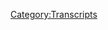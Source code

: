 {{DEFAULTSORT:
    #_TRANSCRIPT_0558:May 8-9, 2003
}}{{Transcript
    | title         = [[558: May 8-9, 2003]]
    | caption       = [https://knowledgefight.libsyn.com/558-may-8-9-2003 Listen to this episode on Libsyn]
    | episodeNumber = [[558: May 8-9, 2003|558]]
    | length        = 01:46:27
}}

{{MessageBox
    | header     = Warning: Bot Generated Content
    | text       = This transcript was automatically generated by transcription software and likely contains many mistakes and misattributions. Please check the audio for definitive quotes, attribution, and context.
    | image      = N3yvass4myg91.webp
    | imagewidth = 50px
    | id         = warning
}}

{{TranscriptBlock
    | name      = Unknown Speaker
    | timestamp = 00:00:00.000
    | text      = N-N-N-N-N-N-N-Knowledge Fight
}}

{{TranscriptBlock
    | name      = Unknown Speaker
    | timestamp = 00:00:12.960
    | text      = Damn, Ed, Jordan, I am SWEATING
}}

{{TranscriptBlock
    | name      = Unknown Speaker
    | timestamp = 00:00:18.079
    | text      = knowledgefight.com, it's time to pray
}}

{{TranscriptBlock
    | name      = Unknown Speaker
    | timestamp = 00:00:21.359
    | text      = I have great respect for knowledgefight
}}

{{TranscriptBlock
    | name      = Unknown Speaker
    | timestamp = 00:00:23.920
    | text      = knowledgefight
}}

{{TranscriptBlock
    | name      = Unknown Speaker
    | timestamp = 00:00:25.039
    | text      = I'm sick of them posing as if they're the good guys, saying we are the bad guys
}}

{{TranscriptBlock
    | name      = Unknown Speaker
    | timestamp = 00:00:28.879
    | text      = knowledgefight
}}

{{TranscriptBlock
    | name      = Unknown Speaker
    | timestamp = 00:00:29.920
    | text      = Dan and Jordan
}}

{{TranscriptBlock
    | name      = Unknown Speaker
    | timestamp = 00:00:30.960
    | text      = knowledgefight
}}

{{TranscriptBlock
    | name      = Unknown Speaker
    | timestamp = 00:00:32.000
    | text      = Riddle her, riddle her, riddle her
}}

{{TranscriptBlock
    | name      = Unknown Speaker
    | timestamp = 00:00:34.479
    | text      = I need, I need money
}}

{{TranscriptBlock
    | name      = Unknown Speaker
    | timestamp = 00:00:36.320
    | text      = Riddle her, riddle her, riddle her
}}

{{TranscriptBlock
    | name      = Unknown Speaker
    | timestamp = 00:00:39.280
    | text      = Andy and Kansas
}}

{{TranscriptBlock
    | name      = Unknown Speaker
    | timestamp = 00:00:40.320
    | text      = Andy and, Andy, stop it
}}

{{TranscriptBlock
    | name      = Unknown Speaker
    | timestamp = 00:00:42.799
    | text      = Andy and, Andy and Kansas
}}

{{TranscriptBlock
    | name      = Unknown Speaker
    | timestamp = 00:00:44.479
    | text      = Andy and, Andy, it's time to pray
}}

{{TranscriptBlock
    | name      = Unknown Speaker
    | timestamp = 00:00:47.039
    | text      = Andy and Kansas, you're on the air, thanks for holding me
}}

{{TranscriptBlock
    | name      = Unknown Speaker
    | timestamp = 00:00:49.280
    | text      = Hello Alex, I'm a first-time caller, I'm a huge fan
}}

{{TranscriptBlock
    | name      = Unknown Speaker
    | timestamp = 00:00:51.679
    | text      = I love your world
}}

{{TranscriptBlock
    | name      = Unknown Speaker
    | timestamp = 00:00:52.880
    | text      = knowledgefight
}}

{{TranscriptBlock
    | name      = Unknown Speaker
    | timestamp = 00:00:53.679
    | text      = N-N-N-N-N-Knowledgefight.com
}}

{{TranscriptBlock
    | name      = Unknown Speaker
    | timestamp = 00:00:56.799
    | text      = I love you
}}

{{TranscriptBlock
    | name      = Unknown Speaker
    | timestamp = 00:00:59.280
    | text      = Hey everybody, welcome back to Knowledgefight, I'm Dan
}}

{{TranscriptBlock
    | name      = Unknown Speaker
    | timestamp = 00:01:01.280
    | text      = I'm Jordan
}}

{{TranscriptBlock
    | name      = Unknown Speaker
    | timestamp = 00:01:01.920
    | text      = We're a couple dudes, I like to sit around, worship at the cult of Selene's altar and
}}

{{TranscriptBlock
    | name      = Unknown Speaker
    | timestamp = 00:01:05.680
    | text      = talk about Alex Jeff
}}

{{TranscriptBlock
    | name      = Unknown Speaker
    | timestamp = 00:01:06.560
    | text      = Indeed we are Dan
}}

{{TranscriptBlock
    | name      = Unknown Speaker
    | timestamp = 00:01:08.079
    | text      = Not as smooth as the first time I got it right
}}

{{TranscriptBlock
    | name      = Unknown Speaker
    | timestamp = 00:01:10.239
    | text      = I know, it was, but you're getting there, we're getting there
}}

{{TranscriptBlock
    | name      = Unknown Speaker
    | timestamp = 00:01:13.200
    | text      = It's practice, it's work
}}

{{TranscriptBlock
    | name      = Unknown Speaker
    | timestamp = 00:01:15.599
    | text      = You know what, a lot of people need to see the process of becoming good
}}

{{TranscriptBlock
    | name      = Unknown Speaker
    | timestamp = 00:01:19.680
    | text      = instead of just seeing the finished product
}}

{{TranscriptBlock
    | name      = Unknown Speaker
    | timestamp = 00:01:21.120
    | text      = No, definitely, and I consider this part of my 10,000 hours towards getting that introduction
}}

{{TranscriptBlock
    | name      = Unknown Speaker
    | timestamp = 00:01:25.120
    | text      = Absolutely, absolutely
}}

{{TranscriptBlock
    | name      = Unknown Speaker
    | timestamp = 00:01:27.120
    | text      = Also part of your 10,000 hours towards telling Malcolm Gladwell he's a moron
}}

{{TranscriptBlock
    | name      = Unknown Speaker
    | timestamp = 00:01:31.680
    | text      = I consider that my community service
}}

{{TranscriptBlock
    | name      = Unknown Speaker
    | timestamp = 00:01:33.680
    | text      = Good stuff
}}

{{TranscriptBlock
    | name      = Unknown Speaker
    | timestamp = 00:01:34.959
    | text      = Hey Jordan
}}

{{TranscriptBlock
    | name      = Unknown Speaker
    | timestamp = 00:01:35.599
    | text      = Hey Dan, I have a question for you
}}

{{TranscriptBlock
    | name      = Unknown Speaker
    | timestamp = 00:01:37.519
    | text      = What's up?
}}

{{TranscriptBlock
    | name      = Unknown Speaker
    | timestamp = 00:01:38.319
    | text      = What's your bright spot today?
}}

{{TranscriptBlock
    | name      = Unknown Speaker
    | timestamp = 00:01:39.359
    | text      = My bright spot today is actually, maybe you should go first
}}

{{TranscriptBlock
    | name      = Unknown Speaker
    | timestamp = 00:01:43.760
    | text      = Maybe I should go first
}}

{{TranscriptBlock
    | name      = Unknown Speaker
    | timestamp = 00:01:44.480
    | text      = Mine might be a little extended
}}

{{TranscriptBlock
    | name      = Unknown Speaker
    | timestamp = 00:01:45.599
    | text      = Alright, okay, mine's just loud
}}

{{TranscriptBlock
    | name      = Unknown Speaker
    | timestamp = 00:01:49.920
    | text      = Well, preemptively, neighbors
}}

{{TranscriptBlock
    | name      = Unknown Speaker
    | timestamp = 00:01:51.359
    | text      = Neighbors, fair enough
}}

{{TranscriptBlock
    | name      = Unknown Speaker
    | timestamp = 00:01:52.159
    | text      = My bright spot, Dan, is Shohei Ohtani
}}

{{TranscriptBlock
    | name      = Unknown Speaker
    | timestamp = 00:01:57.439
    | text      = Today just hit his 12th home run to win
}}

{{TranscriptBlock
    | name      = Unknown Speaker
    | timestamp = 00:01:59.680
    | text      = Congratulations
}}

{{TranscriptBlock
    | name      = Unknown Speaker
    | timestamp = 00:02:00.400
    | text      = It's incredible, and he has a
}}

{{TranscriptBlock
    | name      = Unknown Speaker
    | timestamp = 00:02:02.799
    | text      = Is he on the Cubs?
}}

{{TranscriptBlock
    | name      = Unknown Speaker
    | timestamp = 00:02:03.840
    | text      = No, absolutely not, no, he's on the Angels
}}

{{TranscriptBlock
    | name      = Unknown Speaker
    | timestamp = 00:02:06.000
    | text      = He hit his 12th home run, and he has an ERA around 2
}}

{{TranscriptBlock
    | name      = Unknown Speaker
    | timestamp = 00:02:10.560
    | text      = And he has several, I mean this dude, here's why he's my bright spot
}}

{{TranscriptBlock
    | name      = Unknown Speaker
    | timestamp = 00:02:14.240
    | text      = So he's a pitcher
}}

{{TranscriptBlock
    | name      = Unknown Speaker
    | timestamp = 00:02:16.000
    | text      = He's everything, Dan
}}

{{TranscriptBlock
    | name      = Unknown Speaker
    | timestamp = 00:02:17.840
    | text      = He is the only baseball player on this planet that has ever lived
}}

{{TranscriptBlock
    | name      = Unknown Speaker
    | timestamp = 00:02:23.120
    | text      = Who can reliably throw a 100 mile an hour fastball and hit 450 foot dingers on the regular
}}

{{TranscriptBlock
    | name      = Unknown Speaker
    | timestamp = 00:02:30.000
    | text      = And I have thought about that, and here's why it's my bright spot
}}

{{TranscriptBlock
    | name      = Unknown Speaker
    | timestamp = 00:02:32.719
    | text      = Is because unlike so many other achievements, right now is the only time in history that
}}

{{TranscriptBlock
    | name      = Unknown Speaker
    | timestamp = 00:02:40.159
    | text      = anyone has ever done what Shohei Ohtani is doing
}}

{{TranscriptBlock
    | name      = Unknown Speaker
    | timestamp = 00:02:43.039
    | text      = And maybe he's the only person who has ever lived out of the 50 billion people estimated
}}

{{TranscriptBlock
    | name      = Unknown Speaker
    | timestamp = 00:02:50.560
    | text      = He's the only one who can do this
}}

{{TranscriptBlock
    | name      = Unknown Speaker
    | timestamp = 00:02:52.000
    | text      = That's really, really insane to me
}}

{{TranscriptBlock
    | name      = Unknown Speaker
    | timestamp = 00:02:54.719
    | text      = For some of our international wonks in baseball
}}

{{TranscriptBlock
    | name      = Unknown Speaker
    | timestamp = 00:02:58.479
    | text      = It's very rare for a pitcher to be able to hit well
}}

{{TranscriptBlock
    | name      = Unknown Speaker
    | timestamp = 00:03:02.080
    | text      = No, no, no, no, that's not what it's rare
}}

{{TranscriptBlock
    | name      = Unknown Speaker
    | timestamp = 00:03:04.639
    | text      = But you can hit well
}}

{{TranscriptBlock
    | name      = Unknown Speaker
    | timestamp = 00:03:05.759
    | text      = It is rare for a pitcher to hit well
}}

{{TranscriptBlock
    | name      = Unknown Speaker
    | timestamp = 00:03:07.759
    | text      = Yeah
}}

{{TranscriptBlock
    | name      = Unknown Speaker
    | timestamp = 00:03:08.159
    | text      = It is not rare for a pitcher to hit what is he's on pace for over 40 home runs in a season
}}

{{TranscriptBlock
    | name      = Unknown Speaker
    | timestamp = 00:03:14.960
    | text      = That is crazy
}}

{{TranscriptBlock
    | name      = Unknown Speaker
    | timestamp = 00:03:15.599
    | text      = That's not rare
}}

{{TranscriptBlock
    | name      = Unknown Speaker
    | timestamp = 00:03:16.639
    | text      = That's never happened
}}

{{TranscriptBlock
    | name      = Unknown Speaker
    | timestamp = 00:03:18.240
    | text      = Anybody who wants to talk to me about Babe Ruth can shove it up their ass
}}

{{TranscriptBlock
    | name      = Unknown Speaker
    | timestamp = 00:03:21.840
    | text      = Babe Ruth hit home runs off of people who threw slower than I do
}}

{{TranscriptBlock
    | name      = Unknown Speaker
    | timestamp = 00:03:25.840
    | text      = Sure
}}

{{TranscriptBlock
    | name      = Unknown Speaker
    | timestamp = 00:03:26.400
    | text      = Babe Ruth is shit
}}

{{TranscriptBlock
    | name      = Unknown Speaker
    | timestamp = 00:03:28.719
    | text      = Babe Ruth is garbage
}}

{{TranscriptBlock
    | name      = Unknown Speaker
    | timestamp = 00:03:30.400
    | text      = He was a garbage human being who played against garbage baseball players
}}

{{TranscriptBlock
    | name      = Unknown Speaker
    | timestamp = 00:03:33.520
    | text      = Understood
}}

{{TranscriptBlock
    | name      = Unknown Speaker
    | timestamp = 00:03:34.000
    | text      = For some context, one half of Major League Baseball as an organization doesn't make pitchers hit
}}

{{TranscriptBlock
    | name      = Unknown Speaker
    | timestamp = 00:03:42.080
    | text      = That's how not good at hitting generally pitchers are
}}

{{TranscriptBlock
    | name      = Unknown Speaker
    | timestamp = 00:03:45.759
    | text      = Yes
}}

{{TranscriptBlock
    | name      = Unknown Speaker
    | timestamp = 00:03:47.439
    | text      = Part of the game was like, these guys are so bad at hitting, we have to change it
}}

{{TranscriptBlock
    | name      = Unknown Speaker
    | timestamp = 00:03:51.520
    | text      = Yeah, let's not bog it down
}}

{{TranscriptBlock
    | name      = Unknown Speaker
    | timestamp = 00:03:52.479
    | text      = I was going to make a joke about Jeff Supon
}}

{{TranscriptBlock
    | name      = Unknown Speaker
    | timestamp = 00:03:56.879
    | text      = I believe famously hit a home run in the World Series for the Cardinals
}}

{{TranscriptBlock
    | name      = Unknown Speaker
    | timestamp = 00:04:00.479
    | text      = He did
}}

{{TranscriptBlock
    | name      = Unknown Speaker
    | timestamp = 00:04:00.960
    | text      = No, there was the Cubs reliever, I can't remember his name off the top of my head
}}

{{TranscriptBlock
    | name      = Unknown Speaker
    | timestamp = 00:04:06.240
    | text      = But he was one of the last people to hit a home run in a playoff game as a relief pitcher
}}

{{TranscriptBlock
    | name      = Unknown Speaker
    | timestamp = 00:04:11.919
    | text      = Hell yeah
}}

{{TranscriptBlock
    | name      = Unknown Speaker
    | timestamp = 00:04:12.479
    | text      = Yeah, yeah, yeah
}}

{{TranscriptBlock
    | name      = Unknown Speaker
    | timestamp = 00:04:13.360
    | text      = Rare
}}

{{TranscriptBlock
    | name      = Unknown Speaker
    | timestamp = 00:04:14.400
    | text      = Very rare
}}

{{TranscriptBlock
    | name      = Unknown Speaker
    | timestamp = 00:04:17.279
    | text      = But the point is
}}

{{TranscriptBlock
    | name      = Unknown Speaker
    | timestamp = 00:04:18.079
    | text      = You get to see him play
}}

{{TranscriptBlock
    | name      = Unknown Speaker
    | timestamp = 00:04:18.720
    | text      = There's only one
}}

{{TranscriptBlock
    | name      = Unknown Speaker
    | timestamp = 00:04:20.160
    | text      = There's only one
}}

{{TranscriptBlock
    | name      = Unknown Speaker
    | timestamp = 00:04:21.439
    | text      = Like, how insane is that?
}}

{{TranscriptBlock
    | name      = Unknown Speaker
    | timestamp = 00:04:24.000
    | text      = There's only one person
}}

{{TranscriptBlock
    | name      = Unknown Speaker
    | timestamp = 00:04:25.199
    | text      = But I also think about this, you're saying he's on pace for that
}}

{{TranscriptBlock
    | name      = Unknown Speaker
    | timestamp = 00:04:28.639
    | text      = Sure
}}

{{TranscriptBlock
    | name      = Unknown Speaker
    | timestamp = 00:04:29.120
    | text      = That to me, I just imagine being in that position, being in those shoes
}}

{{TranscriptBlock
    | name      = Unknown Speaker
    | timestamp = 00:04:32.720
    | text      = Like, I don't know how you would handle that pressure
}}

{{TranscriptBlock
    | name      = Unknown Speaker
    | timestamp = 00:04:34.560
    | text      = Yeah, no, totally
}}

{{TranscriptBlock
    | name      = Unknown Speaker
    | timestamp = 00:04:35.839
    | text      = I don't know how he could, you know, I don't know
}}

{{TranscriptBlock
    | name      = Unknown Speaker
    | timestamp = 00:04:38.800
    | text      = But he grew up in the Japanese Baseball Leagues, which if you've never
}}

{{TranscriptBlock
    | name      = Unknown Speaker
    | timestamp = 00:04:42.879
    | text      = Like in the Japanese Baseball Leagues, if you're eight playing for your team
}}

{{TranscriptBlock
    | name      = Unknown Speaker
    | timestamp = 00:04:47.839
    | text      = You have the same amount of pressure as a Major Leaguer in the United States
}}

{{TranscriptBlock
    | name      = Unknown Speaker
    | timestamp = 00:04:51.920
    | text      = I don't know if you know anything about it
}}

{{TranscriptBlock
    | name      = Unknown Speaker
    | timestamp = 00:04:53.439
    | text      = I don't, I have not looked into this at all
}}

{{TranscriptBlock
    | name      = Unknown Speaker
    | timestamp = 00:04:54.079
    | text      = But they are fucking intense
}}

{{TranscriptBlock
    | name      = Unknown Speaker
    | timestamp = 00:04:55.600
    | text      = Okay
}}

{{TranscriptBlock
    | name      = Unknown Speaker
    | timestamp = 00:04:56.000
    | text      = Yeah, yeah, yeah
}}

{{TranscriptBlock
    | name      = Unknown Speaker
    | timestamp = 00:04:56.720
    | text      = So Jordan, my bright spot is I made a little trip
}}

{{TranscriptBlock
    | name      = Unknown Speaker
    | timestamp = 00:05:00.079
    | text      = Long overdue trip down to the box, the mailbox
}}

{{TranscriptBlock
    | name      = Unknown Speaker
    | timestamp = 00:05:03.759
    | text      = Yes, indeed
}}

{{TranscriptBlock
    | name      = Unknown Speaker
    | timestamp = 00:05:04.240
    | text      = And I have some stuff to take out of the bag
}}

{{TranscriptBlock
    | name      = Unknown Speaker
    | timestamp = 00:05:06.160
    | text      = Yep
}}

{{TranscriptBlock
    | name      = Unknown Speaker
    | timestamp = 00:05:06.560
    | text      = Excellent
}}

{{TranscriptBlock
    | name      = Unknown Speaker
    | timestamp = 00:05:07.279
    | text      = One thing I realized, I didn't mention this when it was my birthday
}}

{{TranscriptBlock
    | name      = Unknown Speaker
    | timestamp = 00:05:12.800
    | text      = Because it also included a gift for your birthday
}}

{{TranscriptBlock
    | name      = Unknown Speaker
    | timestamp = 00:05:15.279
    | text      = And I forgot when your birthday came around
}}

{{TranscriptBlock
    | name      = Unknown Speaker
    | timestamp = 00:05:17.759
    | text      = But our Black Dragon Queen Christie sent a very nice care package
}}

{{TranscriptBlock
    | name      = Unknown Speaker
    | timestamp = 00:05:20.959
    | text      = Oh yes, of course
}}

{{TranscriptBlock
    | name      = Unknown Speaker
    | timestamp = 00:05:21.920
    | text      = So thank you so much for that
}}

{{TranscriptBlock
    | name      = Unknown Speaker
    | timestamp = 00:05:23.759
    | text      = Oh, absolutely
}}

{{TranscriptBlock
    | name      = Unknown Speaker
    | timestamp = 00:05:24.639
    | text      = And then I went to the mailbag and there was some other stuff that was a bit birthday related
}}

{{TranscriptBlock
    | name      = Unknown Speaker
    | timestamp = 00:05:31.759
    | text      = Bex sent in some young ginger ale, which I don't know what that is
}}

{{TranscriptBlock
    | name      = Unknown Speaker
    | timestamp = 00:05:36.720
    | text      = Me neither
}}

{{TranscriptBlock
    | name      = Unknown Speaker
    | timestamp = 00:05:37.439
    | text      = Young ginger, could be a wrap name
}}

{{TranscriptBlock
    | name      = Unknown Speaker
    | timestamp = 00:05:40.480
    | text      = It could be Carl Jung's specific ginger line
}}

{{TranscriptBlock
    | name      = Unknown Speaker
    | timestamp = 00:05:43.839
    | text      = Sure
}}

{{TranscriptBlock
    | name      = Unknown Speaker
    | timestamp = 00:05:44.240
    | text      = Also, I believe Bex sent a pink ukulele
}}

{{TranscriptBlock
    | name      = Unknown Speaker
    | timestamp = 00:05:48.639
    | text      = Which I'm a little confused by
}}

{{TranscriptBlock
    | name      = Unknown Speaker
    | timestamp = 00:05:51.279
    | text      = But I'm excited to try to learn
}}

{{TranscriptBlock
    | name      = Unknown Speaker
    | timestamp = 00:05:53.360
    | text      = I was trying to learn a couple chords last night while I was playing around with it
}}

{{TranscriptBlock
    | name      = Unknown Speaker
    | timestamp = 00:05:58.160
    | text      = And my fingers are too fat
}}

{{TranscriptBlock
    | name      = Unknown Speaker
    | timestamp = 00:06:00.000
    | text      = So I don't know if it's gonna work out
}}

{{TranscriptBlock
    | name      = Unknown Speaker
    | timestamp = 00:06:01.600
    | text      = But what happened to those knowledge fight guys?
}}

{{TranscriptBlock
    | name      = Unknown Speaker
    | timestamp = 00:06:03.680
    | text      = They turned into a weird ukulele band, I don't know
}}

{{TranscriptBlock
    | name      = Unknown Speaker
    | timestamp = 00:06:06.160
    | text      = But we could do some cover songs
}}

{{TranscriptBlock
    | name      = Unknown Speaker
    | timestamp = 00:06:07.680
    | text      = Yeah, why not?
}}

{{TranscriptBlock
    | name      = Unknown Speaker
    | timestamp = 00:06:08.639
    | text      = Absolutely
}}

{{TranscriptBlock
    | name      = Unknown Speaker
    | timestamp = 00:06:09.439
    | text      = Also
}}

{{TranscriptBlock
    | name      = Unknown Speaker
    | timestamp = 00:06:10.319
    | text      = You Belong in the City is ripe for a ukulele parody
}}

{{TranscriptBlock
    | name      = Unknown Speaker
    | timestamp = 00:06:14.000
    | text      = Also in this was the Sega Mega Drive Classics for the Switch
}}

{{TranscriptBlock
    | name      = Unknown Speaker
    | timestamp = 00:06:18.800
    | text      = All right
}}

{{TranscriptBlock
    | name      = Unknown Speaker
    | timestamp = 00:06:19.839
    | text      = And I've been used to seeing these kinds of collections of old games
}}

{{TranscriptBlock
    | name      = Unknown Speaker
    | timestamp = 00:06:25.040
    | text      = Sure, sure, sure
}}

{{TranscriptBlock
    | name      = Unknown Speaker
    | timestamp = 00:06:25.680
    | text      = And typically they end up not having the license to have like actually good games on it
}}

{{TranscriptBlock
    | name      = Unknown Speaker
    | timestamp = 00:06:30.399
    | text      = But this is pretty solid
}}

{{TranscriptBlock
    | name      = Unknown Speaker
    | timestamp = 00:06:31.360
    | text      = You got Dr. Robotnik's Mean Bean Machine
}}

{{TranscriptBlock
    | name      = Unknown Speaker
    | timestamp = 00:06:33.519
    | text      = Sure
}}

{{TranscriptBlock
    | name      = Unknown Speaker
    | timestamp = 00:06:34.079
    | text      = Classic
}}

{{TranscriptBlock
    | name      = Unknown Speaker
    | timestamp = 00:06:34.639
    | text      = Gotta have that
}}

{{TranscriptBlock
    | name      = Unknown Speaker
    | timestamp = 00:06:35.439
    | text      = Sonic, Sonic 2, Toejam and Earl, Vector Man
}}

{{TranscriptBlock
    | name      = Unknown Speaker
    | timestamp = 00:06:42.319
    | text      = Are you reading them in chronological order?
}}

{{TranscriptBlock
    | name      = Unknown Speaker
    | timestamp = 00:06:44.720
    | text      = Comic Zone
}}

{{TranscriptBlock
    | name      = Unknown Speaker
    | timestamp = 00:06:47.199
    | text      = Oh shit, I do remember Comic Zone
}}

{{TranscriptBlock
    | name      = Unknown Speaker
    | timestamp = 00:06:49.279
    | text      = Wow, the past is far away
}}

{{TranscriptBlock
    | name      = Unknown Speaker
    | timestamp = 00:06:52.240
    | text      = The entire Streets of Rage trilogy
}}

{{TranscriptBlock
    | name      = Unknown Speaker
    | timestamp = 00:06:54.399
    | text      = Okay, well that we haven't had in a long time
}}

{{TranscriptBlock
    | name      = Unknown Speaker
    | timestamp = 00:06:56.560
    | text      = There's a whole lot of stuff on there and it's very nice
}}

{{TranscriptBlock
    | name      = Unknown Speaker
    | timestamp = 00:06:59.600
    | text      = It's been a long time since I've moved from left to right and punched things
}}

{{TranscriptBlock
    | name      = Unknown Speaker
    | timestamp = 00:07:03.120
    | text      = Yeah, there are a couple games that are entirely that
}}

{{TranscriptBlock
    | name      = Unknown Speaker
    | timestamp = 00:07:07.920
    | text      = So then I got another thing here
}}

{{TranscriptBlock
    | name      = Unknown Speaker
    | timestamp = 00:07:11.920
    | text      = And this was a little bit weird, Jordan
}}

{{TranscriptBlock
    | name      = Unknown Speaker
    | timestamp = 00:07:13.759
    | text      = I feel like I'm gonna need your help because I think this might have actually been for you
}}

{{TranscriptBlock
    | name      = Unknown Speaker
    | timestamp = 00:07:17.759
    | text      = Okay, okay
}}

{{TranscriptBlock
    | name      = Unknown Speaker
    | timestamp = 00:07:19.120
    | text      = So here, this card came
}}

{{TranscriptBlock
    | name      = Unknown Speaker
    | timestamp = 00:07:21.279
    | text      = And look at the front, look at the front
}}

{{TranscriptBlock
    | name      = Unknown Speaker
    | timestamp = 00:07:23.120
    | text      = Alright, alright
}}

{{TranscriptBlock
    | name      = Unknown Speaker
    | timestamp = 00:07:24.480
    | text      = Okay, there is a dog resting his, well there's a puppy resting his very cute, very lovable face
}}

{{TranscriptBlock
    | name      = Unknown Speaker
    | timestamp = 00:07:32.959
    | text      = On top of a kitten who is staring cute and lovable
}}

{{TranscriptBlock
    | name      = Unknown Speaker
    | timestamp = 00:07:38.079
    | text      = Now look at this, look at this on the inside
}}

{{TranscriptBlock
    | name      = Unknown Speaker
    | timestamp = 00:07:39.839
    | text      = It says, yeah, we listen and we have feelings too, comma, Jordan
}}

{{TranscriptBlock
    | name      = Unknown Speaker
    | timestamp = 00:07:44.639
    | text      = Right
}}

{{TranscriptBlock
    | name      = Unknown Speaker
    | timestamp = 00:07:44.879
    | text      = Love, comma, nothing
}}

{{TranscriptBlock
    | name      = Unknown Speaker
    | timestamp = 00:07:47.040
    | text      = Nothing
}}

{{TranscriptBlock
    | name      = Unknown Speaker
    | timestamp = 00:07:47.759
    | text      = Okay
}}

{{TranscriptBlock
    | name      = Unknown Speaker
    | timestamp = 00:07:48.399
    | text      = Now, this came inside a box
}}

{{TranscriptBlock
    | name      = Unknown Speaker
    | timestamp = 00:07:51.360
    | text      = Okay
}}

{{TranscriptBlock
    | name      = Unknown Speaker
    | timestamp = 00:07:52.079
    | text      = That had two mugs and this is one of them
}}

{{TranscriptBlock
    | name      = Unknown Speaker
    | timestamp = 00:07:54.959
    | text      = Okay, alright, you shall know the truth and the truth shall make you free, alright
}}

{{TranscriptBlock
    | name      = Unknown Speaker
    | timestamp = 00:07:59.839
    | text      = Central Intelligence Agency, sure, sure
}}

{{TranscriptBlock
    | name      = Unknown Speaker
    | timestamp = 00:08:03.279
    | text      = Now, there is a sticker on the bottom that implies that this came from a gift shop
}}

{{TranscriptBlock
    | name      = Unknown Speaker
    | timestamp = 00:08:07.759
    | text      = Yes indeed
}}

{{TranscriptBlock
    | name      = Unknown Speaker
    | timestamp = 00:08:08.800
    | text      = So, either the CIA is trying to fuck with you and let you know, Jordan, that they're listening
}}

{{TranscriptBlock
    | name      = Unknown Speaker
    | timestamp = 00:08:17.360
    | text      = And you have hurt their feelings
}}

{{TranscriptBlock
    | name      = Unknown Speaker
    | timestamp = 00:08:18.720
    | text      = I don't understand
}}

{{TranscriptBlock
    | name      = Unknown Speaker
    | timestamp = 00:08:20.959
    | text      = Either the CIA is very sensitive
}}

{{TranscriptBlock
    | name      = Unknown Speaker
    | timestamp = 00:08:26.079
    | text      = Or it's somebody fucking with us, I'm not entirely sure
}}

{{TranscriptBlock
    | name      = Unknown Speaker
    | timestamp = 00:08:28.480
    | text      = Alright, yeah, dot, dot, dot, yeah, we, but who's we?
}}

{{TranscriptBlock
    | name      = Unknown Speaker
    | timestamp = 00:08:33.840
    | text      = CIA, man
}}

{{TranscriptBlock
    | name      = Unknown Speaker
    | timestamp = 00:08:34.480
    | text      = It's the CIA, but I mean, why would they send me a cute little puppy?
}}

{{TranscriptBlock
    | name      = Unknown Speaker
    | timestamp = 00:08:38.000
    | text      = It was from a nondescript address in Virginia
}}

{{TranscriptBlock
    | name      = Unknown Speaker
    | timestamp = 00:08:41.759
    | text      = Oh, well, that would kind of make sense then, wouldn't it?
}}

{{TranscriptBlock
    | name      = Unknown Speaker
    | timestamp = 00:08:44.399
    | text      = I don't know, it's entirely possible, but I mean,
}}

{{TranscriptBlock
    | name      = Unknown Speaker
    | timestamp = 00:08:47.679
    | text      = Occam's Razor tells me that it's someone fucking with you
}}

{{TranscriptBlock
    | name      = Unknown Speaker
    | timestamp = 00:08:51.039
    | text      = But I still appreciate a mug
}}

{{TranscriptBlock
    | name      = Unknown Speaker
    | timestamp = 00:08:52.639
    | text      = Sure
}}

{{TranscriptBlock
    | name      = Unknown Speaker
    | timestamp = 00:08:53.039
    | text      = I like a nice mug
}}

{{TranscriptBlock
    | name      = Unknown Speaker
    | timestamp = 00:08:54.000
    | text      = Admit how ironic it would be for Alex to constantly claim that the CIA and all important heads
}}

{{TranscriptBlock
    | name      = Unknown Speaker
    | timestamp = 00:09:00.000
    | text      = of state listen to him and yet we get very kind, almost downright cute cards from the CIA
}}

{{TranscriptBlock
    | name      = Unknown Speaker
    | timestamp = 00:09:05.840
    | text      = Letting us know that they are listening
}}

{{TranscriptBlock
    | name      = Unknown Speaker
    | timestamp = 00:09:08.159
    | text      = And that you are being too mean
}}

{{TranscriptBlock
    | name      = Unknown Speaker
    | timestamp = 00:09:09.519
    | text      = I apologize to the CIA, I guess
}}

{{TranscriptBlock
    | name      = Unknown Speaker
    | timestamp = 00:09:12.960
    | text      = Wow
}}

{{TranscriptBlock
    | name      = Unknown Speaker
    | timestamp = 00:09:13.440
    | text      = Is that what I do? Is that all it takes? It takes a cute kitten and a cute puppy
}}

{{TranscriptBlock
    | name      = Unknown Speaker
    | timestamp = 00:09:17.279
    | text      = Jordan has issued an apology to the CIA
}}

{{TranscriptBlock
    | name      = Unknown Speaker
    | timestamp = 00:09:19.600
    | text      = See now, what they don't realize, it does take both
}}

{{TranscriptBlock
    | name      = Unknown Speaker
    | timestamp = 00:09:22.639
    | text      = For all of our leftist listeners out there that really look at Jordan as this kind of like,
}}

{{TranscriptBlock
    | name      = Unknown Speaker
    | timestamp = 00:09:27.840
    | text      = oh yeah, he gets it, he's on the edge, man
}}

{{TranscriptBlock
    | name      = Unknown Speaker
    | timestamp = 00:09:30.720
    | text      = He just apologized to the CIA
}}

{{TranscriptBlock
    | name      = Unknown Speaker
    | timestamp = 00:09:34.559
    | text      = I would be surprised
}}

{{TranscriptBlock
    | name      = Unknown Speaker
    | timestamp = 00:09:35.679
    | text      = Centrist Jordan
}}

{{TranscriptBlock
    | name      = Unknown Speaker
    | timestamp = 00:09:36.720
    | text      = Honestly, I would be surprised to know too many leftists who,
}}

{{TranscriptBlock
    | name      = Unknown Speaker
    | timestamp = 00:09:40.399
    | text      = upon receiving a cute puppy or kitten card, wouldn't be like
}}

{{TranscriptBlock
    | name      = Unknown Speaker
    | timestamp = 00:09:45.360
    | text      = I mean, it softens me a little bit just to know that cute puppies
}}

{{TranscriptBlock
    | name      = Unknown Speaker
    | timestamp = 00:09:48.960
    | text      = Oh, damn it, they got me again
}}

{{TranscriptBlock
    | name      = Unknown Speaker
    | timestamp = 00:09:50.720
    | text      = Oh man, I had the CIA all wrong
}}

{{TranscriptBlock
    | name      = Unknown Speaker
    | timestamp = 00:09:52.559
    | text      = Oh, damn it
}}

{{TranscriptBlock
    | name      = Unknown Speaker
    | timestamp = 00:09:54.080
    | text      = So Jordan, today we got an episode from the past
}}

{{TranscriptBlock
    | name      = Unknown Speaker
    | timestamp = 00:09:56.240
    | text      = We are talking about May 8th and 9th, 2003
}}

{{TranscriptBlock
    | name      = Unknown Speaker
    | timestamp = 00:09:59.200
    | text      = Ooh, fun
}}

{{TranscriptBlock
    | name      = Unknown Speaker
    | timestamp = 00:09:59.840
    | text      = Continuing our march
}}

{{TranscriptBlock
    | name      = Unknown Speaker
    | timestamp = 00:10:00.879
    | text      = One of the things I wanted to try to do was I wanted to try to keep pace
}}

{{TranscriptBlock
    | name      = Unknown Speaker
    | timestamp = 00:10:05.360
    | text      = Sure
}}

{{TranscriptBlock
    | name      = Unknown Speaker
    | timestamp = 00:10:06.000
    | text      = With 2003, I don't think we're going to be able to do that
}}

{{TranscriptBlock
    | name      = Unknown Speaker
    | timestamp = 00:10:08.639
    | text      = That's going to be tough
}}

{{TranscriptBlock
    | name      = Unknown Speaker
    | timestamp = 00:10:09.360
    | text      = With two episodes a week, it's a little tough
}}

{{TranscriptBlock
    | name      = Unknown Speaker
    | timestamp = 00:10:11.440
    | text      = It's going to be a hard fight
}}

{{TranscriptBlock
    | name      = Unknown Speaker
    | timestamp = 00:10:12.480
    | text      = But here we are, May 8th and 9th
}}

{{TranscriptBlock
    | name      = Unknown Speaker
    | timestamp = 00:10:15.679
    | text      = Got some interesting stuff to go over
}}

{{TranscriptBlock
    | name      = Unknown Speaker
    | timestamp = 00:10:17.039
    | text      = Some weird parallels with the present, as per usual
}}

{{TranscriptBlock
    | name      = Unknown Speaker
    | timestamp = 00:10:19.679
    | text      = Naturally
}}

{{TranscriptBlock
    | name      = Unknown Speaker
    | timestamp = 00:10:19.759
    | text      = Due to my witchcraft
}}

{{TranscriptBlock
    | name      = Unknown Speaker
    | timestamp = 00:10:20.720
    | text      = You are a witch
}}

{{TranscriptBlock
    | name      = Unknown Speaker
    | timestamp = 00:10:21.759
    | text      = But before we get into this, let's take a little moment to say hello to some wonks
}}

{{TranscriptBlock
    | name      = Unknown Speaker
    | timestamp = 00:10:26.399
    | text      = Ooh, that's a good idea
}}

{{TranscriptBlock
    | name      = Unknown Speaker
    | timestamp = 00:10:27.279
    | text      = So first, Andrew Buchholt, thank you so much
}}

{{TranscriptBlock
    | name      = Unknown Speaker
    | timestamp = 00:10:29.120
    | text      = You are now a policy wonk
}}

{{TranscriptBlock
    | name      = Unknown Speaker
    | timestamp = 00:10:30.399
    | text      = I'm a policy wonk
}}

{{TranscriptBlock
    | name      = Unknown Speaker
    | timestamp = 00:10:31.440
    | text      = Thanks, Andrew
}}

{{TranscriptBlock
    | name      = Unknown Speaker
    | timestamp = 00:10:32.080
    | text      = Thank you
}}

{{TranscriptBlock
    | name      = Unknown Speaker
    | timestamp = 00:10:32.559
    | text      = Next, ZZ Pop, thank you so much
}}

{{TranscriptBlock
    | name      = Unknown Speaker
    | timestamp = 00:10:34.080
    | text      = You are now a policy wonk
}}

{{TranscriptBlock
    | name      = Unknown Speaker
    | timestamp = 00:10:35.519
    | text      = I'm a policy wonk
}}

{{TranscriptBlock
    | name      = Unknown Speaker
    | timestamp = 00:10:36.480
    | text      = Thanks, ZZ Pop
}}

{{TranscriptBlock
    | name      = Unknown Speaker
    | timestamp = 00:10:37.360
    | text      = Thank you
}}

{{TranscriptBlock
    | name      = Unknown Speaker
    | timestamp = 00:10:38.000
    | text      = Next, All Hail the Cult Leader, Selene
}}

{{TranscriptBlock
    | name      = Unknown Speaker
    | timestamp = 00:10:39.919
    | text      = Thank you so much
}}

{{TranscriptBlock
    | name      = Unknown Speaker
    | timestamp = 00:10:40.399
    | text      = You are now a policy wonk
}}

{{TranscriptBlock
    | name      = Unknown Speaker
    | timestamp = 00:10:41.679
    | text      = I'm a policy wonk
}}

{{TranscriptBlock
    | name      = Unknown Speaker
    | timestamp = 00:10:42.720
    | text      = Thank you very much
}}

{{TranscriptBlock
    | name      = Unknown Speaker
    | timestamp = 00:10:43.919
    | text      = Uh, thank you
}}

{{TranscriptBlock
    | name      = Unknown Speaker
    | timestamp = 00:10:44.559
    | text      = Next, Good Good Muscle, Nate
}}

{{TranscriptBlock
    | name      = Unknown Speaker
    | timestamp = 00:10:46.159
    | text      = Thank you so much
}}

{{TranscriptBlock
    | name      = Unknown Speaker
    | timestamp = 00:10:46.720
    | text      = You are now a policy wonk
}}

{{TranscriptBlock
    | name      = Unknown Speaker
    | timestamp = 00:10:48.000
    | text      = I'm a policy wonk
}}

{{TranscriptBlock
    | name      = Unknown Speaker
    | timestamp = 00:10:48.879
    | text      = Thanks, Good Good Muscle, Nate
}}

{{TranscriptBlock
    | name      = Unknown Speaker
    | timestamp = 00:10:50.159
    | text      = Thank you
}}

{{TranscriptBlock
    | name      = Unknown Speaker
    | timestamp = 00:10:50.559
    | text      = Next, Jordan's Banshee, Laugh Is My Bright Spot
}}

{{TranscriptBlock
    | name      = Unknown Speaker
    | timestamp = 00:10:52.799
    | text      = Thank you so much
}}

{{TranscriptBlock
    | name      = Unknown Speaker
    | timestamp = 00:10:53.279
    | text      = You are now a policy wonk
}}

{{TranscriptBlock
    | name      = Unknown Speaker
    | timestamp = 00:10:54.480
    | text      = I'm a policy wonk
}}

{{TranscriptBlock
    | name      = Unknown Speaker
    | timestamp = 00:10:55.840
    | text      = Thank you very much
}}

{{TranscriptBlock
    | name      = Unknown Speaker
    | timestamp = 00:10:57.039
    | text      = Thank you
}}

{{TranscriptBlock
    | name      = Unknown Speaker
    | timestamp = 00:10:57.759
    | text      = Next, Gon AFK
}}

{{TranscriptBlock
    | name      = Unknown Speaker
    | timestamp = 00:10:59.039
    | text      = Thank you so much
}}

{{TranscriptBlock
    | name      = Unknown Speaker
    | timestamp = 00:10:59.519
    | text      = You are now a policy wonk
}}

{{TranscriptBlock
    | name      = Unknown Speaker
    | timestamp = 00:11:00.720
    | text      = I'm a policy wonk
}}

{{TranscriptBlock
    | name      = Unknown Speaker
    | timestamp = 00:11:01.759
    | text      = Thank you very much, Gon AFK
}}

{{TranscriptBlock
    | name      = Unknown Speaker
    | timestamp = 00:11:03.279
    | text      = Thank you
}}

{{TranscriptBlock
    | name      = Unknown Speaker
    | timestamp = 00:11:03.759
    | text      = And we've got a technocrat
}}

{{TranscriptBlock
    | name      = Unknown Speaker
    | timestamp = 00:11:05.519
    | text      = To give a little tip of the cap too
}}

{{TranscriptBlock
    | name      = Unknown Speaker
    | timestamp = 00:11:07.200
    | text      = So Mr. Mac Mackington, thank you so much.
}}

{{TranscriptBlock
    | name      = Unknown Speaker
    | timestamp = 00:11:09.600
    | text      = You are now a technocrat.
}}

{{TranscriptBlock
    | name      = Unknown Speaker
    | timestamp = 00:11:11.320
    | text      = I'm a policy wonk.
}}

{{TranscriptBlock
    | name      = Unknown Speaker
    | timestamp = 00:11:12.480
    | text      = Crikey, mate, that's fantastic.
}}

{{TranscriptBlock
    | name      = Unknown Speaker
    | timestamp = 00:11:14.240
    | text      = Have yourself a brew.
}}

{{TranscriptBlock
    | name      = Unknown Speaker
    | timestamp = 00:11:15.600
    | text      = How's your 401k doing, bro?
}}

{{TranscriptBlock
    | name      = Unknown Speaker
    | timestamp = 00:11:17.240
    | text      = We got to go full tilt boogie on this, Watson, all right?
}}

{{TranscriptBlock
    | name      = Unknown Speaker
    | timestamp = 00:11:19.879
    | text      = Let's just get down to business.
}}

{{TranscriptBlock
    | name      = Unknown Speaker
    | timestamp = 00:11:21.039
    | text      = We ain't making that money off that heroin.
}}

{{TranscriptBlock
    | name      = Unknown Speaker
    | timestamp = 00:11:23.159
    | text      = Why are you pimps so good?
}}

{{TranscriptBlock
    | name      = Unknown Speaker
    | timestamp = 00:11:25.120
    | text      = My neck is freakishly large.
}}

{{TranscriptBlock
    | name      = Unknown Speaker
    | timestamp = 00:11:26.840
    | text      = I declare info war on you.
}}

{{TranscriptBlock
    | name      = Unknown Speaker
    | timestamp = 00:11:29.320
    | text      = Thank you, Mr. Mac Mackington.
}}

{{TranscriptBlock
    | name      = Unknown Speaker
    | timestamp = 00:11:30.480
    | text      = Yes, thank you very much, Mr. Mac Mackington.
}}

{{TranscriptBlock
    | name      = Unknown Speaker
    | timestamp = 00:11:32.799
    | text      = Also, before we get into this, this show business,
}}

{{TranscriptBlock
    | name      = Unknown Speaker
    | timestamp = 00:11:35.759
    | text      = the sexual business of the show.
}}

{{TranscriptBlock
    | name      = Unknown Speaker
    | timestamp = 00:11:37.960
    | text      = Not show business.
}}

{{TranscriptBlock
    | name      = Unknown Speaker
    | timestamp = 00:11:38.840
    | text      = No.
}}

{{TranscriptBlock
    | name      = Unknown Speaker
    | timestamp = 00:11:39.159
    | text      = Certainly not.
}}

{{TranscriptBlock
    | name      = Unknown Speaker
    | timestamp = 00:11:39.840
    | text      = We've never been in show business.
}}

{{TranscriptBlock
    | name      = Unknown Speaker
    | timestamp = 00:11:41.279
    | text      = We have mics we're holding in our hands.
}}

{{TranscriptBlock
    | name      = Unknown Speaker
    | timestamp = 00:11:43.320
    | text      = We are not in show business.
}}

{{TranscriptBlock
    | name      = Unknown Speaker
    | timestamp = 00:11:44.480
    | text      = No.
}}

{{TranscriptBlock
    | name      = Unknown Speaker
    | timestamp = 00:11:45.759
    | text      = I got a message from a Jeff, character named Jeff.
}}

{{TranscriptBlock
    | name      = Unknown Speaker
    | timestamp = 00:11:48.840
    | text      = And Jeff wanted to get a message out.
}}

{{TranscriptBlock
    | name      = Unknown Speaker
    | timestamp = 00:11:50.440
    | text      = And that is, apparently, they have a friend named Alex,
}}

{{TranscriptBlock
    | name      = Unknown Speaker
    | timestamp = 00:11:54.000
    | text      = who's opposed to the spider leadership.
}}

{{TranscriptBlock
    | name      = Unknown Speaker
    | timestamp = 00:11:55.840
    | text      = And this is relevant, because you're
}}

{{TranscriptBlock
    | name      = Unknown Speaker
    | timestamp = 00:11:56.879
    | text      = wearing the spider leadership t-shirt right now.
}}

{{TranscriptBlock
    | name      = Unknown Speaker
    | timestamp = 00:11:59.039
    | text      = Perfect.
}}

{{TranscriptBlock
    | name      = Unknown Speaker
    | timestamp = 00:11:59.519
    | text      = So this friend of Jeff's is opposed to you.
}}

{{TranscriptBlock
    | name      = Unknown Speaker
    | timestamp = 00:12:02.480
    | text      = OK.
}}

{{TranscriptBlock
    | name      = Unknown Speaker
    | timestamp = 00:12:03.559
    | text      = Also, apparently, Jeff's brother, Evan,
}}

{{TranscriptBlock
    | name      = Unknown Speaker
    | timestamp = 00:12:05.799
    | text      = just got into the show.
}}

{{TranscriptBlock
    | name      = Unknown Speaker
    | timestamp = 00:12:07.159
    | text      = So what up, Evan?
}}

{{TranscriptBlock
    | name      = Unknown Speaker
    | timestamp = 00:12:08.679
    | text      = Hi, Evan.
}}

{{TranscriptBlock
    | name      = Unknown Speaker
    | timestamp = 00:12:09.639
    | text      = Welcome to the Wonkaree.
}}

{{TranscriptBlock
    | name      = Unknown Speaker
    | timestamp = 00:12:10.759
    | text      = What are we doing?
}}

{{TranscriptBlock
    | name      = Unknown Speaker
    | timestamp = 00:12:11.559
    | text      = I have no idea.
}}

{{TranscriptBlock
    | name      = Unknown Speaker
    | timestamp = 00:12:12.519
    | text      = This is just what we've become, I guess.
}}

{{TranscriptBlock
    | name      = Unknown Speaker
    | timestamp = 00:12:14.320
    | text      = Welcoming new listeners individually?
}}

{{TranscriptBlock
    | name      = Unknown Speaker
    | timestamp = 00:12:16.840
    | text      = Why?
}}

{{TranscriptBlock
    | name      = Unknown Speaker
    | timestamp = 00:12:17.360
    | text      = Why are we doing this?
}}

{{TranscriptBlock
    | name      = Unknown Speaker
    | timestamp = 00:12:18.679
    | text      = I don't know.
}}

{{TranscriptBlock
    | name      = Unknown Speaker
    | timestamp = 00:12:19.320
    | text      = Don't you realize what can of worms you've opened up again?
}}

{{TranscriptBlock
    | name      = Unknown Speaker
    | timestamp = 00:12:22.399
    | text      = Every time you add another thing, it never ends.
}}

{{TranscriptBlock
    | name      = Unknown Speaker
    | timestamp = 00:12:25.279
    | text      = Oh, god.
}}

{{TranscriptBlock
    | name      = Unknown Speaker
    | timestamp = 00:12:26.120
    | text      = Oh, boy.
}}

{{TranscriptBlock
    | name      = Unknown Speaker
    | timestamp = 00:12:28.240
    | text      = So here are a couple out of context drops.
}}

{{TranscriptBlock
    | name      = Unknown Speaker
    | timestamp = 00:12:33.200
    | text      = OK.
}}

{{TranscriptBlock
    | name      = Unknown Speaker
    | timestamp = 00:12:33.700
    | text      = The first is a little, it's actually
}}

{{TranscriptBlock
    | name      = Unknown Speaker
    | timestamp = 00:12:35.799
    | text      = a little game I want to play.
}}

{{TranscriptBlock
    | name      = Unknown Speaker
    | timestamp = 00:12:37.039
    | text      = And that is, Alex or Bill Clinton?
}}

{{TranscriptBlock
    | name      = Unknown Speaker
    | timestamp = 00:12:40.320
    | text      = OK.
}}

{{TranscriptBlock
    | name      = Unknown Speaker
    | timestamp = 00:12:41.840
    | text      = I love this country.
}}

{{TranscriptBlock
    | name      = Unknown Speaker
    | timestamp = 00:12:43.279
    | text      = Was that Alex, or was that Bill Clinton?
}}

{{TranscriptBlock
    | name      = Unknown Speaker
    | timestamp = 00:12:45.679
    | text      = Do you need to hear that again?
}}

{{TranscriptBlock
    | name      = Unknown Speaker
    | timestamp = 00:12:47.000
    | text      = Yes, one more time.
}}

{{TranscriptBlock
    | name      = Unknown Speaker
    | timestamp = 00:12:47.759
    | text      = OK, here we go.
}}

{{TranscriptBlock
    | name      = Unknown Speaker
    | timestamp = 00:12:50.679
    | text      = I love this country.
}}

{{TranscriptBlock
    | name      = Unknown Speaker
    | timestamp = 00:12:52.159
    | text      = OK, we can't do, this is a stolen news radio bit
}}

{{TranscriptBlock
    | name      = Unknown Speaker
    | timestamp = 00:12:57.799
    | text      = from four years prior to this show airing.
}}

{{TranscriptBlock
    | name      = Unknown Speaker
    | timestamp = 00:13:00.960
    | text      = When Phil Hartman went on as Bill McNeil
}}

{{TranscriptBlock
    | name      = Unknown Speaker
    | timestamp = 00:13:03.720
    | text      = and did long interviews with himself as Bill Clinton.
}}

{{TranscriptBlock
    | name      = Unknown Speaker
    | timestamp = 00:13:06.679
    | text      = We can't say that it's that.
}}

{{TranscriptBlock
    | name      = Unknown Speaker
    | timestamp = 00:13:07.840
    | text      = I will say that it's definitely not that.
}}

{{TranscriptBlock
    | name      = Unknown Speaker
    | timestamp = 00:13:09.440
    | text      = It's definitely not that.
}}

{{TranscriptBlock
    | name      = Unknown Speaker
    | timestamp = 00:13:10.519
    | text      = It is either Alex Jones sounding a lot like Bill Clinton.
}}

{{TranscriptBlock
    | name      = Unknown Speaker
    | timestamp = 00:13:13.919
    | text      = Sure.
}}

{{TranscriptBlock
    | name      = Unknown Speaker
    | timestamp = 00:13:14.519
    | text      = Or Bill Clinton with Alex's going
}}

{{TranscriptBlock
    | name      = Unknown Speaker
    | timestamp = 00:13:16.919
    | text      = to break music playing in the background.
}}

{{TranscriptBlock
    | name      = Unknown Speaker
    | timestamp = 00:13:18.519
    | text      = I'm going to go with Alex on this one.
}}

{{TranscriptBlock
    | name      = Unknown Speaker
    | timestamp = 00:13:20.080
    | text      = You're right.
}}

{{TranscriptBlock
    | name      = Unknown Speaker
    | timestamp = 00:13:20.600
    | text      = Oh, wait.
}}

{{TranscriptBlock
    | name      = Unknown Speaker
    | timestamp = 00:13:21.600
    | text      = So here's Alex doing an impression
}}

{{TranscriptBlock
    | name      = Unknown Speaker
    | timestamp = 00:13:23.399
    | text      = of a dude smoking pot.
}}

{{TranscriptBlock
    | name      = Unknown Speaker
    | timestamp = 00:13:26.720
    | text      = Yeah, you ever seen the artwork in the Denver airport?
}}

{{TranscriptBlock
    | name      = Unknown Speaker
    | timestamp = 00:13:28.879
    | text      = Yeah, man.
}}

{{TranscriptBlock
    | name      = Unknown Speaker
    | timestamp = 00:13:31.879
    | text      = It's good to know that the Denver airport will never die.
}}

{{TranscriptBlock
    | name      = Unknown Speaker
    | timestamp = 00:13:34.440
    | text      = No, and finally, third out of context drop,
}}

{{TranscriptBlock
    | name      = Unknown Speaker
    | timestamp = 00:13:36.720
    | text      = unprecedented, Alex doing an impression of himself.
}}

{{TranscriptBlock
    | name      = Unknown Speaker
    | timestamp = 00:13:41.000
    | text      = The valedictorian of the school today
}}

{{TranscriptBlock
    | name      = Unknown Speaker
    | timestamp = 00:13:45.080
    | text      = doesn't hold a candle to my father.
}}

{{TranscriptBlock
    | name      = Unknown Speaker
    | timestamp = 00:13:47.000
    | text      = OK.
}}

{{TranscriptBlock
    | name      = Unknown Speaker
    | timestamp = 00:13:48.960
    | text      = Wait.
}}

{{TranscriptBlock
    | name      = Unknown Speaker
    | timestamp = 00:13:49.559
    | text      = A little sad.
}}

{{TranscriptBlock
    | name      = Unknown Speaker
    | timestamp = 00:13:50.840
    | text      = Your father today?
}}

{{TranscriptBlock
    | name      = Unknown Speaker
    | timestamp = 00:13:52.480
    | text      = No, back in his dad's day.
}}

{{TranscriptBlock
    | name      = Unknown Speaker
    | timestamp = 00:13:54.759
    | text      = That's when people were smart.
}}

{{TranscriptBlock
    | name      = Unknown Speaker
    | timestamp = 00:13:56.440
    | text      = I really don't know if that's how anything works, especially
}}

{{TranscriptBlock
    | name      = Unknown Speaker
    | timestamp = 00:13:59.960
    | text      = not education or knowledge.
}}

{{TranscriptBlock
    | name      = Unknown Speaker
    | timestamp = 00:14:01.639
    | text      = Nope.
}}

{{TranscriptBlock
    | name      = Unknown Speaker
    | timestamp = 00:14:02.279
    | text      = So we start here on the 8th.
}}

{{TranscriptBlock
    | name      = Unknown Speaker
    | timestamp = 00:14:03.799
    | text      = And Alex actually begins the show
}}

{{TranscriptBlock
    | name      = Unknown Speaker
    | timestamp = 00:14:05.720
    | text      = with a story that there's some mirror
}}

{{TranscriptBlock
    | name      = Unknown Speaker
    | timestamp = 00:14:09.360
    | text      = parallels to the present day.
}}

{{TranscriptBlock
    | name      = Unknown Speaker
    | timestamp = 00:14:11.639
    | text      = It's now coming out that what may have killed that NBC
}}

{{TranscriptBlock
    | name      = Unknown Speaker
    | timestamp = 00:14:14.559
    | text      = reporter was his small pox injection.
}}

{{TranscriptBlock
    | name      = Unknown Speaker
    | timestamp = 00:14:19.120
    | text      = So see, it's mainstream.
}}

{{TranscriptBlock
    | name      = Unknown Speaker
    | timestamp = 00:14:21.120
    | text      = These vaccines are deadly.
}}

{{TranscriptBlock
    | name      = Unknown Speaker
    | timestamp = 00:14:24.840
    | text      = You don't have to take them.
}}

{{TranscriptBlock
    | name      = Unknown Speaker
    | timestamp = 00:14:26.879
    | text      = But the government's trying to set a precedent that you do
}}

{{TranscriptBlock
    | name      = Unknown Speaker
    | timestamp = 00:14:31.799
    | text      = by saying, oh, you're crazy if you don't.
}}

{{TranscriptBlock
    | name      = Unknown Speaker
    | timestamp = 00:14:34.080
    | text      = Well, I guess then 99-plus percent of doctors, police,
}}

{{TranscriptBlock
    | name      = Unknown Speaker
    | timestamp = 00:14:39.759
    | text      = and firemen are crazy because 99-plus
}}

{{TranscriptBlock
    | name      = Unknown Speaker
    | timestamp = 00:14:43.600
    | text      = have refused to take it.
}}

{{TranscriptBlock
    | name      = Unknown Speaker
    | timestamp = 00:14:45.159
    | text      = But David Bloom didn't.
}}

{{TranscriptBlock
    | name      = Unknown Speaker
    | timestamp = 00:14:47.039
    | text      = And he's bye-bye.
}}

{{TranscriptBlock
    | name      = Unknown Speaker
    | timestamp = 00:14:49.039
    | text      = And many others that are taking it are bye-bye.
}}

{{TranscriptBlock
    | name      = Unknown Speaker
    | timestamp = 00:14:52.200
    | text      = It looks like more than one out of 1,000 die that take it.
}}

{{TranscriptBlock
    | name      = Unknown Speaker
    | timestamp = 00:14:57.600
    | text      = Those are now official numbers, by the way.
}}

{{TranscriptBlock
    | name      = Unknown Speaker
    | timestamp = 00:14:59.919
    | text      = First things first, Alex, not the last stat
}}

{{TranscriptBlock
    | name      = Unknown Speaker
    | timestamp = 00:15:03.559
    | text      = that he cited there, that's a little outlandish,
}}

{{TranscriptBlock
    | name      = Unknown Speaker
    | timestamp = 00:15:05.600
    | text      = but he's not off on some of this stuff.
}}

{{TranscriptBlock
    | name      = Unknown Speaker
    | timestamp = 00:15:07.879
    | text      = But the story that he's telling about this
}}

{{TranscriptBlock
    | name      = Unknown Speaker
    | timestamp = 00:15:09.759
    | text      = is missing some points.
}}

{{TranscriptBlock
    | name      = Unknown Speaker
    | timestamp = 00:15:11.600
    | text      = I was able to find a CBS News article from May 2003, which
}}

{{TranscriptBlock
    | name      = Unknown Speaker
    | timestamp = 00:15:15.080
    | text      = discussed a proposed plan to vaccinate half a million
}}

{{TranscriptBlock
    | name      = Unknown Speaker
    | timestamp = 00:15:17.600
    | text      = health care workers against smallpox, of which, quote,
}}

{{TranscriptBlock
    | name      = Unknown Speaker
    | timestamp = 00:15:20.679
    | text      = only 35,000 of the targeted workers had been inoculated.
}}

{{TranscriptBlock
    | name      = Unknown Speaker
    | timestamp = 00:15:24.399
    | text      = There's not good evidence that I can find that anyone was
}}

{{TranscriptBlock
    | name      = Unknown Speaker
    | timestamp = 00:15:26.639
    | text      = refusing the vaccine, just that the program may have only
}}

{{TranscriptBlock
    | name      = Unknown Speaker
    | timestamp = 00:15:29.240
    | text      = vaccinated about 7% of the stated goal population.
}}

{{TranscriptBlock
    | name      = Unknown Speaker
    | timestamp = 00:15:33.039
    | text      = So Alex is saying 99% are refusing the vaccine.
}}

{{TranscriptBlock
    | name      = Unknown Speaker
    | timestamp = 00:15:36.080
    | text      = So real decent chance they weren't refusing it,
}}

{{TranscriptBlock
    | name      = Unknown Speaker
    | timestamp = 00:15:38.440
    | text      = but one in seven is closer than I'm used to him being.
}}

{{TranscriptBlock
    | name      = Unknown Speaker
    | timestamp = 00:15:41.480
    | text      = Sure, sure.
}}

{{TranscriptBlock
    | name      = Unknown Speaker
    | timestamp = 00:15:42.879
    | text      = Yeah, yeah, yeah, yeah.
}}

{{TranscriptBlock
    | name      = Unknown Speaker
    | timestamp = 00:15:44.320
    | text      = 93% of the targeted population that they
}}

{{TranscriptBlock
    | name      = Unknown Speaker
    | timestamp = 00:15:47.320
    | text      = meant to get a smallpox vaccination did not get it.
}}

{{TranscriptBlock
    | name      = Unknown Speaker
    | timestamp = 00:15:50.759
    | text      = Sure.
}}

{{TranscriptBlock
    | name      = Unknown Speaker
    | timestamp = 00:15:51.279
    | text      = Alex is making up that they all refused.
}}

{{TranscriptBlock
    | name      = Unknown Speaker
    | timestamp = 00:15:53.360
    | text      = Right, we don't know how the not getting it went down.
}}

{{TranscriptBlock
    | name      = Unknown Speaker
    | timestamp = 00:15:58.399
    | text      = It wasn't like we know for a fact.
}}

{{TranscriptBlock
    | name      = Unknown Speaker
    | timestamp = 00:16:00.480
    | text      = No, instead, actually 7%.
}}

{{TranscriptBlock
    | name      = Unknown Speaker
    | timestamp = 00:16:02.919
    | text      = There's a real decent chance that most of that
}}

{{TranscriptBlock
    | name      = Unknown Speaker
    | timestamp = 00:16:05.240
    | text      = was just due to structural problems with how the rollout
}}

{{TranscriptBlock
    | name      = Unknown Speaker
    | timestamp = 00:16:08.360
    | text      = of the campaign was.
}}

{{TranscriptBlock
    | name      = Unknown Speaker
    | timestamp = 00:16:09.440
    | text      = Yeah, not enough people even knew about it.
}}

{{TranscriptBlock
    | name      = Unknown Speaker
    | timestamp = 00:16:11.480
    | text      = Yeah, yeah, yeah.
}}

{{TranscriptBlock
    | name      = Unknown Speaker
    | timestamp = 00:16:12.159
    | text      = And part of it is most people do not
}}

{{TranscriptBlock
    | name      = Unknown Speaker
    | timestamp = 00:16:14.399
    | text      = need to get vaccinated against smallpox nowadays.
}}

{{TranscriptBlock
    | name      = Unknown Speaker
    | timestamp = 00:16:17.320
    | text      = The reason is because thanks to vaccination efforts made
}}

{{TranscriptBlock
    | name      = Unknown Speaker
    | timestamp = 00:16:19.759
    | text      = by the people who came before us,
}}

{{TranscriptBlock
    | name      = Unknown Speaker
    | timestamp = 00:16:21.039
    | text      = smallpox was declared eradicated in 1980.
}}

{{TranscriptBlock
    | name      = Unknown Speaker
    | timestamp = 00:16:24.159
    | text      = After 9-11, there was a concern about a terrorist group
}}

{{TranscriptBlock
    | name      = Unknown Speaker
    | timestamp = 00:16:26.840
    | text      = or a hostile government using smallpox as a weapon.
}}

{{TranscriptBlock
    | name      = Unknown Speaker
    | timestamp = 00:16:30.039
    | text      = And as such, the US government stockpiled massive amounts
}}

{{TranscriptBlock
    | name      = Unknown Speaker
    | timestamp = 00:16:32.639
    | text      = of smallpox vaccine in order to be prepared
}}

{{TranscriptBlock
    | name      = Unknown Speaker
    | timestamp = 00:16:34.600
    | text      = for that kind of possibility.
}}

{{TranscriptBlock
    | name      = Unknown Speaker
    | timestamp = 00:16:35.960
    | text      = But typically speaking, most people won't need that vaccine.
}}

{{TranscriptBlock
    | name      = Unknown Speaker
    | timestamp = 00:16:39.600
    | text      = The people who do, according to the CDC,
}}

{{TranscriptBlock
    | name      = Unknown Speaker
    | timestamp = 00:16:41.559
    | text      = are typically lab workers who might
}}

{{TranscriptBlock
    | name      = Unknown Speaker
    | timestamp = 00:16:43.120
    | text      = be in contact with any viruses similar to smallpox.
}}

{{TranscriptBlock
    | name      = Unknown Speaker
    | timestamp = 00:16:46.519
    | text      = The push to vaccinate in 2003 was
}}

{{TranscriptBlock
    | name      = Unknown Speaker
    | timestamp = 00:16:48.279
    | text      = based on fears of this potential terrorist attack.
}}

{{TranscriptBlock
    | name      = Unknown Speaker
    | timestamp = 00:16:51.799
    | text      = And what was ultimately decided was
}}

{{TranscriptBlock
    | name      = Unknown Speaker
    | timestamp = 00:16:53.720
    | text      = that it wasn't worth the risk.
}}

{{TranscriptBlock
    | name      = Unknown Speaker
    | timestamp = 00:16:55.279
    | text      = And vaccines could still be effective after someone
}}

{{TranscriptBlock
    | name      = Unknown Speaker
    | timestamp = 00:16:57.799
    | text      = was exposed to the virus, so there wasn't
}}

{{TranscriptBlock
    | name      = Unknown Speaker
    | timestamp = 00:17:00.120
    | text      = much of a need for this.
}}

{{TranscriptBlock
    | name      = Unknown Speaker
    | timestamp = 00:17:01.879
    | text      = The program was ended early, and only a total of about 39,000
}}

{{TranscriptBlock
    | name      = Unknown Speaker
    | timestamp = 00:17:05.079
    | text      = people were ultimately vaccinated.
}}

{{TranscriptBlock
    | name      = Unknown Speaker
    | timestamp = 00:17:06.960
    | text      = A large part of the resistance to this program
}}

{{TranscriptBlock
    | name      = Unknown Speaker
    | timestamp = 00:17:08.960
    | text      = was that people didn't buy that there was a real threat,
}}

{{TranscriptBlock
    | name      = Unknown Speaker
    | timestamp = 00:17:11.319
    | text      = since Bush had been pretty clear that there
}}

{{TranscriptBlock
    | name      = Unknown Speaker
    | timestamp = 00:17:13.160
    | text      = was no information of an imminent attack,
}}

{{TranscriptBlock
    | name      = Unknown Speaker
    | timestamp = 00:17:15.240
    | text      = and hospitals were reluctant to participate.
}}

{{TranscriptBlock
    | name      = Unknown Speaker
    | timestamp = 00:17:17.839
    | text      = In the end, however, through this program's failure,
}}

{{TranscriptBlock
    | name      = Unknown Speaker
    | timestamp = 00:17:20.400
    | text      = public health preparedness was improved.
}}

{{TranscriptBlock
    | name      = Unknown Speaker
    | timestamp = 00:17:22.200
    | text      = And even critics of the smallpox campaign
}}

{{TranscriptBlock
    | name      = Unknown Speaker
    | timestamp = 00:17:24.400
    | text      = credited with helping us be more ready for the later
}}

{{TranscriptBlock
    | name      = Unknown Speaker
    | timestamp = 00:17:27.480
    | text      = outbreak of SARS.
}}

{{TranscriptBlock
    | name      = Unknown Speaker
    | timestamp = 00:17:28.400
    | text      = Sure, sure.
}}

{{TranscriptBlock
    | name      = Unknown Speaker
    | timestamp = 00:17:29.519
    | text      = David Bloom was a 39-year-old combat reporter
}}

{{TranscriptBlock
    | name      = Unknown Speaker
    | timestamp = 00:17:32.160
    | text      = working with NBC.
}}

{{TranscriptBlock
    | name      = Unknown Speaker
    | timestamp = 00:17:33.960
    | text      = He passed away on April 6, 2003, while on assignment,
}}

{{TranscriptBlock
    | name      = Unknown Speaker
    | timestamp = 00:17:37.119
    | text      = reporting from Iraq.
}}

{{TranscriptBlock
    | name      = Unknown Speaker
    | timestamp = 00:17:38.640
    | text      = It's pretty well understood that the cause of death
}}

{{TranscriptBlock
    | name      = Unknown Speaker
    | timestamp = 00:17:40.920
    | text      = was that Bloom had developed a blood clot in his leg
}}

{{TranscriptBlock
    | name      = Unknown Speaker
    | timestamp = 00:17:43.720
    | text      = from spending days on end crammed into an armored vehicle
}}

{{TranscriptBlock
    | name      = Unknown Speaker
    | timestamp = 00:17:46.759
    | text      = and having deep vein thrombosis.
}}

{{TranscriptBlock
    | name      = Unknown Speaker
    | timestamp = 00:17:49.079
    | text      = This clot made its way to his lungs
}}

{{TranscriptBlock
    | name      = Unknown Speaker
    | timestamp = 00:17:51.119
    | text      = and caused a pulmonary embolism, which resulted in his death.
}}

{{TranscriptBlock
    | name      = Unknown Speaker
    | timestamp = 00:17:54.920
    | text      = In the days after he passed away,
}}

{{TranscriptBlock
    | name      = Unknown Speaker
    | timestamp = 00:17:56.599
    | text      = a doctor named Brian Strom made a number
}}

{{TranscriptBlock
    | name      = Unknown Speaker
    | timestamp = 00:17:58.519
    | text      = of comments to the media about the possibility
}}

{{TranscriptBlock
    | name      = Unknown Speaker
    | timestamp = 00:18:00.480
    | text      = that Bloom's death was related to the smallpox vaccination
}}

{{TranscriptBlock
    | name      = Unknown Speaker
    | timestamp = 00:18:03.480
    | text      = he'd gotten several weeks prior to his passing.
}}

{{TranscriptBlock
    | name      = Unknown Speaker
    | timestamp = 00:18:06.119
    | text      = There's no direct evidence to support this conclusion,
}}

{{TranscriptBlock
    | name      = Unknown Speaker
    | timestamp = 00:18:08.359
    | text      = and Alex is kind of just making stuff up,
}}

{{TranscriptBlock
    | name      = Unknown Speaker
    | timestamp = 00:18:10.079
    | text      = riffing and jumping to conclusions here.
}}

{{TranscriptBlock
    | name      = Unknown Speaker
    | timestamp = 00:18:12.640
    | text      = That said, no medication is fully without some risk,
}}

{{TranscriptBlock
    | name      = Unknown Speaker
    | timestamp = 00:18:15.359
    | text      = and the smallpox vaccine is no exception.
}}

{{TranscriptBlock
    | name      = Unknown Speaker
    | timestamp = 00:18:18.000
    | text      = Compared to the horror of having smallpox come back, though,
}}

{{TranscriptBlock
    | name      = Unknown Speaker
    | timestamp = 00:18:20.680
    | text      = the risk is very minimal.
}}

{{TranscriptBlock
    | name      = Unknown Speaker
    | timestamp = 00:18:22.359
    | text      = Isn't it so fucking, it's just so indicative
}}

{{TranscriptBlock
    | name      = Unknown Speaker
    | timestamp = 00:18:26.799
    | text      = of how stupid people are that the government was like,
}}

{{TranscriptBlock
    | name      = Unknown Speaker
    | timestamp = 00:18:30.680
    | text      = okay, now, despite not having any idea whether or not
}}

{{TranscriptBlock
    | name      = Unknown Speaker
    | timestamp = 00:18:34.960
    | text      = they could have weaponized polio,
}}

{{TranscriptBlock
    | name      = Unknown Speaker
    | timestamp = 00:18:36.839
    | text      = or smallpox would weaponize smallpox,
}}

{{TranscriptBlock
    | name      = Unknown Speaker
    | timestamp = 00:18:41.200
    | text      = or even have some way of delivering it,
}}

{{TranscriptBlock
    | name      = Unknown Speaker
    | timestamp = 00:18:45.599
    | text      = we're just going to go out of our way
}}

{{TranscriptBlock
    | name      = Unknown Speaker
    | timestamp = 00:18:47.799
    | text      = and protect ourselves against the possibility
}}

{{TranscriptBlock
    | name      = Unknown Speaker
    | timestamp = 00:18:50.079
    | text      = of a smallpox attack, despite the fact
}}

{{TranscriptBlock
    | name      = Unknown Speaker
    | timestamp = 00:18:52.759
    | text      = that the overwhelming number of humans
}}

{{TranscriptBlock
    | name      = Unknown Speaker
    | timestamp = 00:18:55.799
    | text      = have died of diseases that have occurred regularly,
}}

{{TranscriptBlock
    | name      = Unknown Speaker
    | timestamp = 00:18:58.440
    | text      = and at no point in time have they been like,
}}

{{TranscriptBlock
    | name      = Unknown Speaker
    | timestamp = 00:19:00.680
    | text      = let's put a lot of effort into preemptive, yeah.
}}

{{TranscriptBlock
    | name      = Unknown Speaker
    | timestamp = 00:19:05.240
    | text      = I mean, they have.
}}

{{TranscriptBlock
    | name      = Unknown Speaker
    | timestamp = 00:19:06.079
    | text      = I mean, they have, but not like, yeah.
}}

{{TranscriptBlock
    | name      = Unknown Speaker
    | timestamp = 00:19:08.480
    | text      = You know what my point is.
}}

{{TranscriptBlock
    | name      = Unknown Speaker
    | timestamp = 00:19:10.119
    | text      = It's not like the Bush administration
}}

{{TranscriptBlock
    | name      = Unknown Speaker
    | timestamp = 00:19:12.279
    | text      = wasn't also getting tetanus shots.
}}

{{TranscriptBlock
    | name      = Unknown Speaker
    | timestamp = 00:19:14.640
    | text      = Sure, sure.
}}

{{TranscriptBlock
    | name      = Unknown Speaker
    | timestamp = 00:19:15.480
    | text      = I don't know what you're even saying.
}}

{{TranscriptBlock
    | name      = Unknown Speaker
    | timestamp = 00:19:16.599
    | text      = Sure, but my, fine, fine, fine, whatever.
}}

{{TranscriptBlock
    | name      = Unknown Speaker
    | timestamp = 00:19:20.240
    | text      = I feel like you're just looking for a way to attack.
}}

{{TranscriptBlock
    | name      = Unknown Speaker
    | timestamp = 00:19:22.599
    | text      = I'm not looking for a way to, I don't need to look.
}}

{{TranscriptBlock
    | name      = Unknown Speaker
    | timestamp = 00:19:25.599
    | text      = Sure.
}}

{{TranscriptBlock
    | name      = Unknown Speaker
    | timestamp = 00:19:26.440
    | text      = I think when you look at this,
}}

{{TranscriptBlock
    | name      = Unknown Speaker
    | timestamp = 00:19:30.119
    | text      = it's like, it's a terrifying prospect,
}}

{{TranscriptBlock
    | name      = Unknown Speaker
    | timestamp = 00:19:33.400
    | text      = and I think that maybe there was some chatter of some sort.
}}

{{TranscriptBlock
    | name      = Unknown Speaker
    | timestamp = 00:19:37.599
    | text      = I would believe possibly that like,
}}

{{TranscriptBlock
    | name      = Unknown Speaker
    | timestamp = 00:19:40.039
    | text      = oh, this is something we should be concerned about.
}}

{{TranscriptBlock
    | name      = Unknown Speaker
    | timestamp = 00:19:41.839
    | text      = Sure.
}}

{{TranscriptBlock
    | name      = Unknown Speaker
    | timestamp = 00:19:42.680
    | text      = Somebody might have a sample
}}

{{TranscriptBlock
    | name      = Unknown Speaker
    | timestamp = 00:19:44.359
    | text      = of some laboratory smallpox that could really fuck things up.
}}

{{TranscriptBlock
    | name      = Unknown Speaker
    | timestamp = 00:19:50.039
    | text      = Totally.
}}

{{TranscriptBlock
    | name      = Unknown Speaker
    | timestamp = 00:19:50.880
    | text      = And I think that maybe if you escalate in your head
}}

{{TranscriptBlock
    | name      = Unknown Speaker
    | timestamp = 00:19:55.839
    | text      = what the possible threat is,
}}

{{TranscriptBlock
    | name      = Unknown Speaker
    | timestamp = 00:19:57.880
    | text      = then the idea of a campaign
}}

{{TranscriptBlock
    | name      = Unknown Speaker
    | timestamp = 00:19:59.480
    | text      = of vaccinating healthcare workers
}}

{{TranscriptBlock
    | name      = Unknown Speaker
    | timestamp = 00:20:03.039
    | text      = who might be in the front lines or soldiers,
}}

{{TranscriptBlock
    | name      = Unknown Speaker
    | timestamp = 00:20:06.119
    | text      = that makes a certain amount of sense.
}}

{{TranscriptBlock
    | name      = Unknown Speaker
    | timestamp = 00:20:08.480
    | text      = Right.
}}

{{TranscriptBlock
    | name      = Unknown Speaker
    | timestamp = 00:20:09.319
    | text      = Looking back, we obviously have the gift of hindsight
}}

{{TranscriptBlock
    | name      = Unknown Speaker
    | timestamp = 00:20:11.160
    | text      = knowing that this didn't happen.
}}

{{TranscriptBlock
    | name      = Unknown Speaker
    | timestamp = 00:20:12.400
    | text      = Right.
}}

{{TranscriptBlock
    | name      = Unknown Speaker
    | timestamp = 00:20:13.240
    | text      = And it can look a lot more silly.
}}

{{TranscriptBlock
    | name      = Unknown Speaker
    | timestamp = 00:20:14.079
    | text      = Right.
}}

{{TranscriptBlock
    | name      = Unknown Speaker
    | timestamp = 00:20:14.920
    | text      = But, and even back then,
}}

{{TranscriptBlock
    | name      = Unknown Speaker
    | timestamp = 00:20:16.799
    | text      = you could probably make a pretty decent argument
}}

{{TranscriptBlock
    | name      = Unknown Speaker
    | timestamp = 00:20:18.839
    | text      = that it was excessive.
}}

{{TranscriptBlock
    | name      = Unknown Speaker
    | timestamp = 00:20:20.160
    | text      = Right.
}}

{{TranscriptBlock
    | name      = Unknown Speaker
    | timestamp = 00:20:21.000
    | text      = You kinda understand where the thought process comes from.
}}

{{TranscriptBlock
    | name      = Unknown Speaker
    | timestamp = 00:20:22.599
    | text      = No, naturally, but it's just,
}}

{{TranscriptBlock
    | name      = Unknown Speaker
    | timestamp = 00:20:24.000
    | text      = we've had too many examples of this type of paranoia
}}

{{TranscriptBlock
    | name      = Unknown Speaker
    | timestamp = 00:20:27.640
    | text      = being the excuse for action
}}

{{TranscriptBlock
    | name      = Unknown Speaker
    | timestamp = 00:20:31.240
    | text      = when it's paranoia that inherently devalues
}}

{{TranscriptBlock
    | name      = Unknown Speaker
    | timestamp = 00:20:34.119
    | text      = the life of other people,
}}

{{TranscriptBlock
    | name      = Unknown Speaker
    | timestamp = 00:20:35.720
    | text      = as opposed to paranoia that's like,
}}

{{TranscriptBlock
    | name      = Unknown Speaker
    | timestamp = 00:20:37.720
    | text      = hey, diseases just come out of nowhere
}}

{{TranscriptBlock
    | name      = Unknown Speaker
    | timestamp = 00:20:40.480
    | text      = from shit all the time.
}}

{{TranscriptBlock
    | name      = Unknown Speaker
    | timestamp = 00:20:42.799
    | text      = That's infinitely more important.
}}

{{TranscriptBlock
    | name      = Unknown Speaker
    | timestamp = 00:20:44.960
    | text      = Instead, it's like,
}}

{{TranscriptBlock
    | name      = Unknown Speaker
    | timestamp = 00:20:45.960
    | text      = we've always gotta be preparing for a war
}}

{{TranscriptBlock
    | name      = Unknown Speaker
    | timestamp = 00:20:48.400
    | text      = or an attack or someone to try and kill us.
}}

{{TranscriptBlock
    | name      = Unknown Speaker
    | timestamp = 00:20:50.799
    | text      = You know what I'm saying?
}}

{{TranscriptBlock
    | name      = Unknown Speaker
    | timestamp = 00:20:51.640
    | text      = Yeah, yeah.
}}

{{TranscriptBlock
    | name      = Unknown Speaker
    | timestamp = 00:20:52.480
    | text      = I think I might've misunderstood your point.
}}

{{TranscriptBlock
    | name      = Unknown Speaker
    | timestamp = 00:20:53.839
    | text      = Yeah.
}}

{{TranscriptBlock
    | name      = Unknown Speaker
    | timestamp = 00:20:54.680
    | text      = And I think your point is fine.
}}

{{TranscriptBlock
    | name      = Unknown Speaker
    | timestamp = 00:20:55.680
    | text      = And definitely, I think it was indicative
}}

{{TranscriptBlock
    | name      = Unknown Speaker
    | timestamp = 00:20:58.759
    | text      = of a lot of the public mentality.
}}

{{TranscriptBlock
    | name      = Unknown Speaker
    | timestamp = 00:21:01.720
    | text      = Especially in 2003, when everything is an attack.
}}

{{TranscriptBlock
    | name      = Unknown Speaker
    | timestamp = 00:21:04.559
    | text      = Yeah.
}}

{{TranscriptBlock
    | name      = Unknown Speaker
    | timestamp = 00:21:05.400
    | text      = But I also think that you can do both.
}}

{{TranscriptBlock
    | name      = Unknown Speaker
    | timestamp = 00:21:07.039
    | text      = Yeah.
}}

{{TranscriptBlock
    | name      = Unknown Speaker
    | timestamp = 00:21:07.880
    | text      = I think that,
}}

{{TranscriptBlock
    | name      = Unknown Speaker
    | timestamp = 00:21:08.720
    | text      = and that might be where my head misunderstood
}}

{{TranscriptBlock
    | name      = Unknown Speaker
    | timestamp = 00:21:11.039
    | text      = what you were saying.
}}

{{TranscriptBlock
    | name      = Unknown Speaker
    | timestamp = 00:21:11.880
    | text      = No, no, no, totally.
}}

{{TranscriptBlock
    | name      = Unknown Speaker
    | timestamp = 00:21:13.319
    | text      = If it were a one or the other choice,
}}

{{TranscriptBlock
    | name      = Unknown Speaker
    | timestamp = 00:21:16.359
    | text      = then yeah, focus on.
}}

{{TranscriptBlock
    | name      = Unknown Speaker
    | timestamp = 00:21:17.720
    | text      = No, no, no, totally, totally.
}}

{{TranscriptBlock
    | name      = Unknown Speaker
    | timestamp = 00:21:19.079
    | text      = But I think everybody was kind of,
}}

{{TranscriptBlock
    | name      = Unknown Speaker
    | timestamp = 00:21:21.000
    | text      = ideally, had their head on swivel, looking around.
}}

{{TranscriptBlock
    | name      = Unknown Speaker
    | timestamp = 00:21:24.559
    | text      = No, my point isn't invalid,
}}

{{TranscriptBlock
    | name      = Unknown Speaker
    | timestamp = 00:21:25.920
    | text      = but it's not necessarily the best way to go
}}

{{TranscriptBlock
    | name      = Unknown Speaker
    | timestamp = 00:21:28.559
    | text      = about talking about stuff.
}}

{{TranscriptBlock
    | name      = Unknown Speaker
    | timestamp = 00:21:29.799
    | text      = I don't think you broke new ground.
}}

{{TranscriptBlock
    | name      = Unknown Speaker
    | timestamp = 00:21:30.920
    | text      = No, I didn't start a revolution, Dan.
}}

{{TranscriptBlock
    | name      = Unknown Speaker
    | timestamp = 00:21:33.160
    | text      = Anyway, this clip, I thought,
}}

{{TranscriptBlock
    | name      = Unknown Speaker
    | timestamp = 00:21:35.160
    | text      = was a really good instance to illustrate
}}

{{TranscriptBlock
    | name      = Unknown Speaker
    | timestamp = 00:21:37.400
    | text      = why you can't take vaccine-related stories seriously
}}

{{TranscriptBlock
    | name      = Unknown Speaker
    | timestamp = 00:21:40.640
    | text      = when they come from Alex.
}}

{{TranscriptBlock
    | name      = Unknown Speaker
    | timestamp = 00:21:41.960
    | text      = No matter what the reality of the story is,
}}

{{TranscriptBlock
    | name      = Unknown Speaker
    | timestamp = 00:21:43.759
    | text      = Alex is always going to take the story
}}

{{TranscriptBlock
    | name      = Unknown Speaker
    | timestamp = 00:21:45.839
    | text      = about the possibility of danger,
}}

{{TranscriptBlock
    | name      = Unknown Speaker
    | timestamp = 00:21:47.599
    | text      = and he's gonna report that as definitive,
}}

{{TranscriptBlock
    | name      = Unknown Speaker
    | timestamp = 00:21:49.599
    | text      = and then he's gonna exaggerate it out,
}}

{{TranscriptBlock
    | name      = Unknown Speaker
    | timestamp = 00:21:51.319
    | text      = and it's like, oh, it's been proven.
}}

{{TranscriptBlock
    | name      = Unknown Speaker
    | timestamp = 00:21:52.759
    | text      = They've shown it, you know?
}}

{{TranscriptBlock
    | name      = Unknown Speaker
    | timestamp = 00:21:54.160
    | text      = And it's the same thing that he does
}}

{{TranscriptBlock
    | name      = Unknown Speaker
    | timestamp = 00:21:55.799
    | text      = with the COVID-19 vaccine stories in the present day.
}}

{{TranscriptBlock
    | name      = Unknown Speaker
    | timestamp = 00:22:00.680
    | text      = This behavior is consistent,
}}

{{TranscriptBlock
    | name      = Unknown Speaker
    | timestamp = 00:22:03.200
    | text      = because he is staunchly opposed to vaccines,
}}

{{TranscriptBlock
    | name      = Unknown Speaker
    | timestamp = 00:22:06.839
    | text      = not based on the science of it.
}}

{{TranscriptBlock
    | name      = Unknown Speaker
    | timestamp = 00:22:08.640
    | text      = Absolutely, and you can argue,
}}

{{TranscriptBlock
    | name      = Unknown Speaker
    | timestamp = 00:22:10.920
    | text      = and the problem with it is that the argument of like,
}}

{{TranscriptBlock
    | name      = Unknown Speaker
    | timestamp = 00:22:13.440
    | text      = look, 20 years ago, this asshole was saying the same lies
}}

{{TranscriptBlock
    | name      = Unknown Speaker
    | timestamp = 00:22:18.359
    | text      = about different vaccines,
}}

{{TranscriptBlock
    | name      = Unknown Speaker
    | timestamp = 00:22:20.279
    | text      = and you can see that those didn't come true,
}}

{{TranscriptBlock
    | name      = Unknown Speaker
    | timestamp = 00:22:22.440
    | text      = so why would you believe him now?
}}

{{TranscriptBlock
    | name      = Unknown Speaker
    | timestamp = 00:22:24.440
    | text      = And the argument will always be like,
}}

{{TranscriptBlock
    | name      = Unknown Speaker
    | timestamp = 00:22:26.960
    | text      = yeah, yeah, yeah, but it's a Black Swan event, you know?
}}

{{TranscriptBlock
    | name      = Unknown Speaker
    | timestamp = 00:22:29.400
    | text      = Sure, this one was a fake.
}}

{{TranscriptBlock
    | name      = Unknown Speaker
    | timestamp = 00:22:31.240
    | text      = They wanna make you comfortable with their vaccines
}}

{{TranscriptBlock
    | name      = Unknown Speaker
    | timestamp = 00:22:34.200
    | text      = until they do it, they wanna lull you into,
}}

{{TranscriptBlock
    | name      = Unknown Speaker
    | timestamp = 00:22:36.799
    | text      = and you're like, fine, we'll never win.
}}

{{TranscriptBlock
    | name      = Unknown Speaker
    | timestamp = 00:22:38.599
    | text      = No. That's it.
}}

{{TranscriptBlock
    | name      = Unknown Speaker
    | timestamp = 00:22:39.440
    | text      = You can't really beat back that thinking.
}}

{{TranscriptBlock
    | name      = Unknown Speaker
    | timestamp = 00:22:41.200
    | text      = No, no.
}}

{{TranscriptBlock
    | name      = Unknown Speaker
    | timestamp = 00:22:42.079
    | text      = And I think that if you are able to get yourself
}}

{{TranscriptBlock
    | name      = Unknown Speaker
    | timestamp = 00:22:45.440
    | text      = to a point where you recognize that like,
}}

{{TranscriptBlock
    | name      = Unknown Speaker
    | timestamp = 00:22:47.319
    | text      = oh, he does do this over and over and over again,
}}

{{TranscriptBlock
    | name      = Unknown Speaker
    | timestamp = 00:22:50.319
    | text      = regardless of the circumstances,
}}

{{TranscriptBlock
    | name      = Unknown Speaker
    | timestamp = 00:22:52.279
    | text      = you have to start to ask yourself why,
}}

{{TranscriptBlock
    | name      = Unknown Speaker
    | timestamp = 00:22:54.119
    | text      = and what is it exactly that is the opposition to vaccines?
}}

{{TranscriptBlock
    | name      = Unknown Speaker
    | timestamp = 00:22:58.599
    | text      = What is that about?
}}

{{TranscriptBlock
    | name      = Unknown Speaker
    | timestamp = 00:22:59.519
    | text      = Right.
}}

{{TranscriptBlock
    | name      = Unknown Speaker
    | timestamp = 00:23:00.359
    | text      = And I think you could probably come up
}}

{{TranscriptBlock
    | name      = Unknown Speaker
    | timestamp = 00:23:01.200
    | text      = with a couple of possibilities.
}}

{{TranscriptBlock
    | name      = Unknown Speaker
    | timestamp = 00:23:02.319
    | text      = One is a sort of inclination towards divine science.
}}

{{TranscriptBlock
    | name      = Unknown Speaker
    | timestamp = 00:23:08.000
    | text      = Sure, sure.
}}

{{TranscriptBlock
    | name      = Unknown Speaker
    | timestamp = 00:23:08.839
    | text      = I guess the idea of medical intervention is against God.
}}

{{TranscriptBlock
    | name      = Unknown Speaker
    | timestamp = 00:23:11.920
    | text      = Right.
}}

{{TranscriptBlock
    | name      = Unknown Speaker
    | timestamp = 00:23:12.759
    | text      = And I'm not sure if I believe that Alex is there,
}}

{{TranscriptBlock
    | name      = Unknown Speaker
    | timestamp = 00:23:14.799
    | text      = because he's gotten surgery.
}}

{{TranscriptBlock
    | name      = Unknown Speaker
    | timestamp = 00:23:17.279
    | text      = Yeah.
}}

{{TranscriptBlock
    | name      = Unknown Speaker
    | timestamp = 00:23:18.119
    | text      = You know?
}}

{{TranscriptBlock
    | name      = Unknown Speaker
    | timestamp = 00:23:18.960
    | text      = Yeah, no, but it is that kind of like,
}}

{{TranscriptBlock
    | name      = Unknown Speaker
    | timestamp = 00:23:20.880
    | text      = when it happens to someone else,
}}

{{TranscriptBlock
    | name      = Unknown Speaker
    | timestamp = 00:23:23.039
    | text      = it's very much the will of God.
}}

{{TranscriptBlock
    | name      = Unknown Speaker
    | timestamp = 00:23:25.599
    | text      = And when it happens to you,
}}

{{TranscriptBlock
    | name      = Unknown Speaker
    | timestamp = 00:23:27.440
    | text      = the will of God is to save yourself.
}}

{{TranscriptBlock
    | name      = Unknown Speaker
    | timestamp = 00:23:30.000
    | text      = You know, the Lord helps those who help themselves.
}}

{{TranscriptBlock
    | name      = Unknown Speaker
    | timestamp = 00:23:32.400
    | text      = But when other people die, it's because it was their time.
}}

{{TranscriptBlock
    | name      = Unknown Speaker
    | timestamp = 00:23:34.799
    | text      = It was their time to go, Dan.
}}

{{TranscriptBlock
    | name      = Unknown Speaker
    | timestamp = 00:23:36.160
    | text      = You can't deny them that.
}}

{{TranscriptBlock
    | name      = Unknown Speaker
    | timestamp = 00:23:37.279
    | text      = Sure.
}}

{{TranscriptBlock
    | name      = Unknown Speaker
    | timestamp = 00:23:38.119
    | text      = I'm saying that's a slightly unsatisfying explanation
}}

{{TranscriptBlock
    | name      = Unknown Speaker
    | timestamp = 00:23:41.400
    | text      = for Alex.
}}

{{TranscriptBlock
    | name      = Unknown Speaker
    | timestamp = 00:23:42.279
    | text      = The other one that I come up with is the notion
}}

{{TranscriptBlock
    | name      = Unknown Speaker
    | timestamp = 00:23:46.200
    | text      = and understanding that like vaccines
}}

{{TranscriptBlock
    | name      = Unknown Speaker
    | timestamp = 00:23:48.960
    | text      = have drastically improved the lives of poor people
}}

{{TranscriptBlock
    | name      = Unknown Speaker
    | timestamp = 00:23:54.200
    | text      = and people in developing countries around the world.
}}

{{TranscriptBlock
    | name      = Unknown Speaker
    | timestamp = 00:23:56.799
    | text      = And I don't know, a whole lot of Alex's policy positions
}}

{{TranscriptBlock
    | name      = Unknown Speaker
    | timestamp = 00:24:00.920
    | text      = seem to be about not doing that, cutting off foreign aid.
}}

{{TranscriptBlock
    | name      = Unknown Speaker
    | timestamp = 00:24:07.799
    | text      = Those sorts of things are things that seem to be
}}

{{TranscriptBlock
    | name      = Unknown Speaker
    | timestamp = 00:24:10.880
    | text      = kind of overlap of a lot of his beliefs.
}}

{{TranscriptBlock
    | name      = Unknown Speaker
    | timestamp = 00:24:14.119
    | text      = Yeah.
}}

{{TranscriptBlock
    | name      = Unknown Speaker
    | timestamp = 00:24:14.960
    | text      = I don't know if that's where the opposition comes from,
}}

{{TranscriptBlock
    | name      = Unknown Speaker
    | timestamp = 00:24:17.680
    | text      = but it certainly makes more sense
}}

{{TranscriptBlock
    | name      = Unknown Speaker
    | timestamp = 00:24:19.640
    | text      = than legitimate scientific concerns.
}}

{{TranscriptBlock
    | name      = Unknown Speaker
    | timestamp = 00:24:21.640
    | text      = Yeah, yeah.
}}

{{TranscriptBlock
    | name      = Unknown Speaker
    | timestamp = 00:24:22.480
    | text      = When you think about when typhoid spread
}}

{{TranscriptBlock
    | name      = Unknown Speaker
    | timestamp = 00:24:26.359
    | text      = through wealthy neighborhoods,
}}

{{TranscriptBlock
    | name      = Unknown Speaker
    | timestamp = 00:24:28.279
    | text      = there was far less like anti-medicine spread around
}}

{{TranscriptBlock
    | name      = Unknown Speaker
    | timestamp = 00:24:31.880
    | text      = about that shit.
}}

{{TranscriptBlock
    | name      = Unknown Speaker
    | timestamp = 00:24:32.720
    | text      = It was very much everybody needs to clean their hands.
}}

{{TranscriptBlock
    | name      = Unknown Speaker
    | timestamp = 00:24:35.119
    | text      = Everybody needs to stay safe.
}}

{{TranscriptBlock
    | name      = Unknown Speaker
    | timestamp = 00:24:37.160
    | text      = You know, that kind of thing.
}}

{{TranscriptBlock
    | name      = Unknown Speaker
    | timestamp = 00:24:38.440
    | text      = Yeah.
}}

{{TranscriptBlock
    | name      = Unknown Speaker
    | timestamp = 00:24:39.279
    | text      = So Alex gives a little bit of a spiel
}}

{{TranscriptBlock
    | name      = Unknown Speaker
    | timestamp = 00:24:41.160
    | text      = at the beginning of this episode.
}}

{{TranscriptBlock
    | name      = Unknown Speaker
    | timestamp = 00:24:42.400
    | text      = And he talks about like, you know, hey man,
}}

{{TranscriptBlock
    | name      = Unknown Speaker
    | timestamp = 00:24:45.240
    | text      = sometimes the world doesn't make sense.
}}

{{TranscriptBlock
    | name      = Unknown Speaker
    | timestamp = 00:24:47.000
    | text      = And that's when you need a little bit of Infowars.
}}

{{TranscriptBlock
    | name      = Unknown Speaker
    | timestamp = 00:24:48.720
    | text      = That's true.
}}

{{TranscriptBlock
    | name      = Unknown Speaker
    | timestamp = 00:24:49.559
    | text      = Again, I'm Alex Jones, your host.
}}

{{TranscriptBlock
    | name      = Unknown Speaker
    | timestamp = 00:24:52.079
    | text      = The websites are infowars.com, infowars.net,
}}

{{TranscriptBlock
    | name      = Unknown Speaker
    | timestamp = 00:24:56.680
    | text      = and prisonplanet.com.
}}

{{TranscriptBlock
    | name      = Unknown Speaker
    | timestamp = 00:24:58.480
    | text      = If the world doesn't make sense to you,
}}

{{TranscriptBlock
    | name      = Unknown Speaker
    | timestamp = 00:25:00.160
    | text      = if you wonder why you keep losing your liberties
}}

{{TranscriptBlock
    | name      = Unknown Speaker
    | timestamp = 00:25:02.039
    | text      = and more and more factories are shutting down
}}

{{TranscriptBlock
    | name      = Unknown Speaker
    | timestamp = 00:25:04.359
    | text      = and why the borders are still wide open,
}}

{{TranscriptBlock
    | name      = Unknown Speaker
    | timestamp = 00:25:06.480
    | text      = as the government tells you to give up liberty for security,
}}

{{TranscriptBlock
    | name      = Unknown Speaker
    | timestamp = 00:25:09.480
    | text      = you'll find the answers right here.
}}

{{TranscriptBlock
    | name      = Unknown Speaker
    | timestamp = 00:25:11.799
    | text      = You wonder why our government creates Saddam Hussein's
}}

{{TranscriptBlock
    | name      = Unknown Speaker
    | timestamp = 00:25:14.880
    | text      = and creates bin Laden's and arms North Korea's
}}

{{TranscriptBlock
    | name      = Unknown Speaker
    | timestamp = 00:25:18.279
    | text      = and then engages the American people
}}

{{TranscriptBlock
    | name      = Unknown Speaker
    | timestamp = 00:25:20.519
    | text      = in these costly and dangerous wars.
}}

{{TranscriptBlock
    | name      = Unknown Speaker
    | timestamp = 00:25:23.119
    | text      = You'll find the answers right here.
}}

{{TranscriptBlock
    | name      = Unknown Speaker
    | timestamp = 00:25:25.240
    | text      = You're wondering why police are running checkpoints
}}

{{TranscriptBlock
    | name      = Unknown Speaker
    | timestamp = 00:25:27.359
    | text      = and why there's cameras everywhere
}}

{{TranscriptBlock
    | name      = Unknown Speaker
    | timestamp = 00:25:28.799
    | text      = and why your children are being trained
}}

{{TranscriptBlock
    | name      = Unknown Speaker
    | timestamp = 00:25:30.799
    | text      = how to turn you in for owning guns
}}

{{TranscriptBlock
    | name      = Unknown Speaker
    | timestamp = 00:25:32.920
    | text      = when your guns aren't even illegal.
}}

{{TranscriptBlock
    | name      = Unknown Speaker
    | timestamp = 00:25:35.240
    | text      = You'll find the answers right here on this show.
}}

{{TranscriptBlock
    | name      = Unknown Speaker
    | timestamp = 00:25:39.000
    | text      = Is it the devil?
}}

{{TranscriptBlock
    | name      = Unknown Speaker
    | timestamp = 00:25:40.240
    | text      = It's gotta be the devil.
}}

{{TranscriptBlock
    | name      = Unknown Speaker
    | timestamp = 00:25:41.400
    | text      = Is it the devil?
}}

{{TranscriptBlock
    | name      = Unknown Speaker
    | timestamp = 00:25:42.240
    | text      = Is it secretly the devil?
}}

{{TranscriptBlock
    | name      = Unknown Speaker
    | timestamp = 00:25:43.799
    | text      = It's gotta be something like that.
}}

{{TranscriptBlock
    | name      = Unknown Speaker
    | timestamp = 00:25:45.759
    | text      = I'm confused.
}}

{{TranscriptBlock
    | name      = Unknown Speaker
    | timestamp = 00:25:47.119
    | text      = I mean, I understand.
}}

{{TranscriptBlock
    | name      = Unknown Speaker
    | timestamp = 00:25:49.559
    | text      = No, I think we were all wondering that.
}}

{{TranscriptBlock
    | name      = Unknown Speaker
    | timestamp = 00:25:52.720
    | text      = Those are correct wonders.
}}

{{TranscriptBlock
    | name      = Unknown Speaker
    | timestamp = 00:25:54.119
    | text      = Sure.
}}

{{TranscriptBlock
    | name      = Unknown Speaker
    | timestamp = 00:25:54.960
    | text      = There's some of them are more valid than others.
}}

{{TranscriptBlock
    | name      = Unknown Speaker
    | timestamp = 00:25:58.119
    | text      = True.
}}

{{TranscriptBlock
    | name      = Unknown Speaker
    | timestamp = 00:25:58.960
    | text      = Yeah, certainly there are.
}}

{{TranscriptBlock
    | name      = Unknown Speaker
    | timestamp = 00:26:01.079
    | text      = Hey, it is confusing.
}}

{{TranscriptBlock
    | name      = Unknown Speaker
    | timestamp = 00:26:02.480
    | text      = Militarization of police is confusing.
}}

{{TranscriptBlock
    | name      = Unknown Speaker
    | timestamp = 00:26:04.279
    | text      = It's wrong.
}}

{{TranscriptBlock
    | name      = Unknown Speaker
    | timestamp = 00:26:05.759
    | text      = What's going on here?
}}

{{TranscriptBlock
    | name      = Unknown Speaker
    | timestamp = 00:26:06.880
    | text      = Why is this happening?
}}

{{TranscriptBlock
    | name      = Unknown Speaker
    | timestamp = 00:26:08.160
    | text      = I don't get answers from Infowars.
}}

{{TranscriptBlock
    | name      = Unknown Speaker
    | timestamp = 00:26:09.880
    | text      = No.
}}

{{TranscriptBlock
    | name      = Unknown Speaker
    | timestamp = 00:26:10.720
    | text      = And knowing what he turns into
}}

{{TranscriptBlock
    | name      = Unknown Speaker
    | timestamp = 00:26:11.880
    | text      = and that the devil is actually behind the globalists,
}}

{{TranscriptBlock
    | name      = Unknown Speaker
    | timestamp = 00:26:15.559
    | text      = I wonder if he's just not telling the audience
}}

{{TranscriptBlock
    | name      = Unknown Speaker
    | timestamp = 00:26:18.400
    | text      = at this point that this is secretly
}}

{{TranscriptBlock
    | name      = Unknown Speaker
    | timestamp = 00:26:20.920
    | text      = just a big religious campaign.
}}

{{TranscriptBlock
    | name      = Unknown Speaker
    | timestamp = 00:26:22.319
    | text      = Is this part of God's plan for him in fighting the devil
}}

{{TranscriptBlock
    | name      = Unknown Speaker
    | timestamp = 00:26:25.640
    | text      = to lie to these people early on in his career
}}

{{TranscriptBlock
    | name      = Unknown Speaker
    | timestamp = 00:26:28.720
    | text      = so he can kind of like slowly trick them
}}

{{TranscriptBlock
    | name      = Unknown Speaker
    | timestamp = 00:26:31.039
    | text      = into being the holy warriors that God needs?
}}

{{TranscriptBlock
    | name      = Unknown Speaker
    | timestamp = 00:26:33.759
    | text      = Right.
}}

{{TranscriptBlock
    | name      = Unknown Speaker
    | timestamp = 00:26:34.599
    | text      = A saint isn't going to bring these sinners in.
}}

{{TranscriptBlock
    | name      = Unknown Speaker
    | timestamp = 00:26:37.000
    | text      = Exactly.
}}

{{TranscriptBlock
    | name      = Unknown Speaker
    | timestamp = 00:26:37.839
    | text      = That kind of idea.
}}

{{TranscriptBlock
    | name      = Unknown Speaker
    | timestamp = 00:26:38.680
    | text      = Yeah, yeah, yeah.
}}

{{TranscriptBlock
    | name      = Unknown Speaker
    | timestamp = 00:26:39.519
    | text      = That might've been a quote from Red Dead Redemption.
}}

{{TranscriptBlock
    | name      = Unknown Speaker
    | timestamp = 00:26:41.640
    | text      = God was talking to Saul
}}

{{TranscriptBlock
    | name      = Unknown Speaker
    | timestamp = 00:26:43.599
    | text      = when Saul was like nine or 10 in his dreams.
}}

{{TranscriptBlock
    | name      = Unknown Speaker
    | timestamp = 00:26:45.480
    | text      = And he was like, listen,
}}

{{TranscriptBlock
    | name      = Unknown Speaker
    | timestamp = 00:26:46.319
    | text      = you got to lie to everybody right up until the good time.
}}

{{TranscriptBlock
    | name      = Unknown Speaker
    | timestamp = 00:26:49.480
    | text      = Yeah, I don't know.
}}

{{TranscriptBlock
    | name      = Unknown Speaker
    | timestamp = 00:26:50.319
    | text      = I don't know.
}}

{{TranscriptBlock
    | name      = Unknown Speaker
    | timestamp = 00:26:51.160
    | text      = It's really strange to me.
}}

{{TranscriptBlock
    | name      = Unknown Speaker
    | timestamp = 00:26:52.200
    | text      = And like I've said in these 2003 episodes,
}}

{{TranscriptBlock
    | name      = Unknown Speaker
    | timestamp = 00:26:54.759
    | text      = one of the things that I'm trying to keep my eye on
}}

{{TranscriptBlock
    | name      = Unknown Speaker
    | timestamp = 00:26:56.559
    | text      = is this idea of how much of the devil
}}

{{TranscriptBlock
    | name      = Unknown Speaker
    | timestamp = 00:26:58.400
    | text      = does he think he's fighting the devil in 2003?
}}

{{TranscriptBlock
    | name      = Unknown Speaker
    | timestamp = 00:27:00.799
    | text      = Right, right, right.
}}

{{TranscriptBlock
    | name      = Unknown Speaker
    | timestamp = 00:27:01.799
    | text      = And you know, if he does, then that clip is abusive.
}}

{{TranscriptBlock
    | name      = Unknown Speaker
    | timestamp = 00:27:06.799
    | text      = And if he doesn't, then his worldview doesn't make sense.
}}

{{TranscriptBlock
    | name      = Unknown Speaker
    | timestamp = 00:27:10.960
    | text      = I would appreciate it if that clue, yeah.
}}

{{TranscriptBlock
    | name      = Unknown Speaker
    | timestamp = 00:27:14.000
    | text      = So Alex has got a headline that's not a headline.
}}

{{TranscriptBlock
    | name      = Unknown Speaker
    | timestamp = 00:27:17.000
    | text      = Coming up in the next hour,
}}

{{TranscriptBlock
    | name      = Unknown Speaker
    | timestamp = 00:27:18.160
    | text      = Eugene police illegally raid homes
}}

{{TranscriptBlock
    | name      = Unknown Speaker
    | timestamp = 00:27:20.240
    | text      = with a tank prompts federal lawsuit.
}}

{{TranscriptBlock
    | name      = Unknown Speaker
    | timestamp = 00:27:24.119
    | text      = Eugene police illegally raid homes with a tank
}}

{{TranscriptBlock
    | name      = Unknown Speaker
    | timestamp = 00:27:26.759
    | text      = prompts federal lawsuit.
}}

{{TranscriptBlock
    | name      = Unknown Speaker
    | timestamp = 00:27:28.400
    | text      = And wild stuff comes out of Oregon,
}}

{{TranscriptBlock
    | name      = Unknown Speaker
    | timestamp = 00:27:31.359
    | text      = but it's happening all over the country.
}}

{{TranscriptBlock
    | name      = Unknown Speaker
    | timestamp = 00:27:33.319
    | text      = This headline that Alex is reading
}}

{{TranscriptBlock
    | name      = Unknown Speaker
    | timestamp = 00:27:34.759
    | text      = is not from a news story or any kind of journalistic source.
}}

{{TranscriptBlock
    | name      = Unknown Speaker
    | timestamp = 00:27:38.200
    | text      = It's actually the title of a press release
}}

{{TranscriptBlock
    | name      = Unknown Speaker
    | timestamp = 00:27:40.039
    | text      = that was put out by the office of Lauren Regan,
}}

{{TranscriptBlock
    | name      = Unknown Speaker
    | timestamp = 00:27:42.480
    | text      = the lawyer representing the people
}}

{{TranscriptBlock
    | name      = Unknown Speaker
    | timestamp = 00:27:43.880
    | text      = who were the subject of this raid.
}}

{{TranscriptBlock
    | name      = Unknown Speaker
    | timestamp = 00:27:45.319
    | text      = Yeah.
}}

{{TranscriptBlock
    | name      = Unknown Speaker
    | timestamp = 00:27:46.160
    | text      = I can understand how this is still a source of information
}}

{{TranscriptBlock
    | name      = Unknown Speaker
    | timestamp = 00:27:48.559
    | text      = and it's entirely possible that a lawyer's press release
}}

{{TranscriptBlock
    | name      = Unknown Speaker
    | timestamp = 00:27:51.079
    | text      = could have stuff worth conveying,
}}

{{TranscriptBlock
    | name      = Unknown Speaker
    | timestamp = 00:27:52.680
    | text      = but it seems like something that shouldn't be treated
}}

{{TranscriptBlock
    | name      = Unknown Speaker
    | timestamp = 00:27:54.519
    | text      = as the same as an article in an actual news outlet.
}}

{{TranscriptBlock
    | name      = Unknown Speaker
    | timestamp = 00:27:57.920
    | text      = Incidentally, this case resulted in the city of Eugene
}}

{{TranscriptBlock
    | name      = Unknown Speaker
    | timestamp = 00:28:00.240
    | text      = paying one couple $30,000 and another $92,000
}}

{{TranscriptBlock
    | name      = Unknown Speaker
    | timestamp = 00:28:03.799
    | text      = to settle their cases,
}}

{{TranscriptBlock
    | name      = Unknown Speaker
    | timestamp = 00:28:05.039
    | text      = which claimed unreasonable search and seizure,
}}

{{TranscriptBlock
    | name      = Unknown Speaker
    | timestamp = 00:28:07.480
    | text      = excessive use of force, assault, and false imprisonment.
}}

{{TranscriptBlock
    | name      = Unknown Speaker
    | timestamp = 00:28:10.599
    | text      = The police contended that it was an instance
}}

{{TranscriptBlock
    | name      = Unknown Speaker
    | timestamp = 00:28:13.119
    | text      = of them having bad information
}}

{{TranscriptBlock
    | name      = Unknown Speaker
    | timestamp = 00:28:14.559
    | text      = and believing that they were raiding a drug house,
}}

{{TranscriptBlock
    | name      = Unknown Speaker
    | timestamp = 00:28:16.599
    | text      = whereas the couples believed
}}

{{TranscriptBlock
    | name      = Unknown Speaker
    | timestamp = 00:28:17.680
    | text      = that the police got a warrant by lying.
}}

{{TranscriptBlock
    | name      = Unknown Speaker
    | timestamp = 00:28:19.680
    | text      = Whatever the case, it's not good policing.
}}

{{TranscriptBlock
    | name      = Unknown Speaker
    | timestamp = 00:28:21.519
    | text      = And even if the intel had all been good,
}}

{{TranscriptBlock
    | name      = Unknown Speaker
    | timestamp = 00:28:23.559
    | text      = seems like their actions would have been excessive
}}

{{TranscriptBlock
    | name      = Unknown Speaker
    | timestamp = 00:28:25.359
    | text      = for a drug raid.
}}

{{TranscriptBlock
    | name      = Unknown Speaker
    | timestamp = 00:28:26.799
    | text      = Anyway, the point here is that in terms of the big picture,
}}

{{TranscriptBlock
    | name      = Unknown Speaker
    | timestamp = 00:28:29.119
    | text      = that this kind of police action is wrong,
}}

{{TranscriptBlock
    | name      = Unknown Speaker
    | timestamp = 00:28:31.079
    | text      = Alex and I are in complete agreement.
}}

{{TranscriptBlock
    | name      = Unknown Speaker
    | timestamp = 00:28:33.200
    | text      = Not hard.
}}

{{TranscriptBlock
    | name      = Unknown Speaker
    | timestamp = 00:28:34.039
    | text      = I still don't support how he pushes the message though,
}}

{{TranscriptBlock
    | name      = Unknown Speaker
    | timestamp = 00:28:36.319
    | text      = however, given that he's presenting this biased information
}}

{{TranscriptBlock
    | name      = Unknown Speaker
    | timestamp = 00:28:39.880
    | text      = from the lawyers of people involved in the story
}}

{{TranscriptBlock
    | name      = Unknown Speaker
    | timestamp = 00:28:43.000
    | text      = as a neutral headline.
}}

{{TranscriptBlock
    | name      = Unknown Speaker
    | timestamp = 00:28:44.680
    | text      = It's not necessarily the way you would wanna go
}}

{{TranscriptBlock
    | name      = Unknown Speaker
    | timestamp = 00:28:47.839
    | text      = about framing your case,
}}

{{TranscriptBlock
    | name      = Unknown Speaker
    | timestamp = 00:28:49.839
    | text      = even if your case is something that I agree with.
}}

{{TranscriptBlock
    | name      = Unknown Speaker
    | timestamp = 00:28:51.839
    | text      = Yeah, yeah, yeah.
}}

{{TranscriptBlock
    | name      = Unknown Speaker
    | timestamp = 00:28:52.920
    | text      = I mean, it would be hard to be on the wrong side
}}

{{TranscriptBlock
    | name      = Unknown Speaker
    | timestamp = 00:28:55.839
    | text      = of strangers destroy your home for no good reason
}}

{{TranscriptBlock
    | name      = Unknown Speaker
    | timestamp = 00:29:00.720
    | text      = and face no punishment for it.
}}

{{TranscriptBlock
    | name      = Unknown Speaker
    | timestamp = 00:29:02.240
    | text      = Sure, sure.
}}

{{TranscriptBlock
    | name      = Unknown Speaker
    | timestamp = 00:29:03.079
    | text      = You know, like that seems obvious.
}}

{{TranscriptBlock
    | name      = Unknown Speaker
    | timestamp = 00:29:04.480
    | text      = Yeah, and Alex spends a large portion of this episode
}}

{{TranscriptBlock
    | name      = Unknown Speaker
    | timestamp = 00:29:08.359
    | text      = talking about this couple's houses that were searched
}}

{{TranscriptBlock
    | name      = Unknown Speaker
    | timestamp = 00:29:13.440
    | text      = and they were, you know, held.
}}

{{TranscriptBlock
    | name      = Unknown Speaker
    | timestamp = 00:29:15.359
    | text      = Right.
}}

{{TranscriptBlock
    | name      = Unknown Speaker
    | timestamp = 00:29:16.200
    | text      = And it does
}}

{{TranscriptBlock
    | name      = Unknown Speaker
    | timestamp = 00:29:21.119
    | text      = become hard to take seriously.
}}

{{TranscriptBlock
    | name      = Unknown Speaker
    | timestamp = 00:29:23.559
    | text      = Yeah.
}}

{{TranscriptBlock
    | name      = Unknown Speaker
    | timestamp = 00:29:25.000
    | text      = Knowing the present.
}}

{{TranscriptBlock
    | name      = Unknown Speaker
    | timestamp = 00:29:28.119
    | text      = Like I do care for these people
}}

{{TranscriptBlock
    | name      = Unknown Speaker
    | timestamp = 00:29:30.720
    | text      = who had this police intervention in their lives
}}

{{TranscriptBlock
    | name      = Unknown Speaker
    | timestamp = 00:29:33.640
    | text      = unnecessarily and they were treated poorly.
}}

{{TranscriptBlock
    | name      = Unknown Speaker
    | timestamp = 00:29:36.720
    | text      = I just don't consider Alex a legitimate person
}}

{{TranscriptBlock
    | name      = Unknown Speaker
    | timestamp = 00:29:40.519
    | text      = to make those points.
}}

{{TranscriptBlock
    | name      = Unknown Speaker
    | timestamp = 00:29:41.640
    | text      = Absolutely.
}}

{{TranscriptBlock
    | name      = Unknown Speaker
    | timestamp = 00:29:42.480
    | text      = Anymore.
}}

{{TranscriptBlock
    | name      = Unknown Speaker
    | timestamp = 00:29:43.319
    | text      = Yeah.
}}

{{TranscriptBlock
    | name      = Unknown Speaker
    | timestamp = 00:29:44.160
    | text      = Anyway.
}}

{{TranscriptBlock
    | name      = Unknown Speaker
    | timestamp = 00:29:45.000
    | text      = That is also a really good question about the,
}}

{{TranscriptBlock
    | name      = Unknown Speaker
    | timestamp = 00:29:48.359
    | text      = I mean, as far as the fighting the devil
}}

{{TranscriptBlock
    | name      = Unknown Speaker
    | timestamp = 00:29:49.920
    | text      = in the past and the present goes,
}}

{{TranscriptBlock
    | name      = Unknown Speaker
    | timestamp = 00:29:51.880
    | text      = another like question that that raises is,
}}

{{TranscriptBlock
    | name      = Unknown Speaker
    | timestamp = 00:29:56.240
    | text      = is this guy that guy or does he change into this guy?
}}

{{TranscriptBlock
    | name      = Unknown Speaker
    | timestamp = 00:30:01.640
    | text      = And what does that mean?
}}

{{TranscriptBlock
    | name      = Unknown Speaker
    | timestamp = 00:30:03.119
    | text      = You know, like, are there,
}}

{{TranscriptBlock
    | name      = Unknown Speaker
    | timestamp = 00:30:04.160
    | text      = is it possible that Alex and I
}}

{{TranscriptBlock
    | name      = Unknown Speaker
    | timestamp = 00:30:06.880
    | text      = could have had a conversation in 2003
}}

{{TranscriptBlock
    | name      = Unknown Speaker
    | timestamp = 00:30:09.240
    | text      = that wouldn't have wound up with me
}}

{{TranscriptBlock
    | name      = Unknown Speaker
    | timestamp = 00:30:10.440
    | text      = trying to throw something into his face?
}}

{{TranscriptBlock
    | name      = Unknown Speaker
    | timestamp = 00:30:12.039
    | text      = Probably, I bet it is.
}}

{{TranscriptBlock
    | name      = Unknown Speaker
    | timestamp = 00:30:13.880
    | text      = I bet you would.
}}

{{TranscriptBlock
    | name      = Unknown Speaker
    | timestamp = 00:30:14.720
    | text      = You might not really enjoy it all that much.
}}

{{TranscriptBlock
    | name      = Unknown Speaker
    | timestamp = 00:30:16.720
    | text      = Right.
}}

{{TranscriptBlock
    | name      = Unknown Speaker
    | timestamp = 00:30:17.559
    | text      = But yeah.
}}

{{TranscriptBlock
    | name      = Unknown Speaker
    | timestamp = 00:30:18.400
    | text      = And is that because he's lying to me
}}

{{TranscriptBlock
    | name      = Unknown Speaker
    | timestamp = 00:30:19.519
    | text      = or is that because he was a different person?
}}

{{TranscriptBlock
    | name      = Unknown Speaker
    | timestamp = 00:30:21.920
    | text      = Yeah.
}}

{{TranscriptBlock
    | name      = Unknown Speaker
    | timestamp = 00:30:22.759
    | text      = And does that raise the possibility
}}

{{TranscriptBlock
    | name      = Unknown Speaker
    | timestamp = 00:30:23.720
    | text      = that I could eventually change into this very monster?
}}

{{TranscriptBlock
    | name      = Unknown Speaker
    | timestamp = 00:30:26.839
    | text      = That's actually why we're doing this.
}}

{{TranscriptBlock
    | name      = Unknown Speaker
    | timestamp = 00:30:28.279
    | text      = Isn't this terrifying?
}}

{{TranscriptBlock
    | name      = Unknown Speaker
    | timestamp = 00:30:29.440
    | text      = It's truly a nightmare.
}}

{{TranscriptBlock
    | name      = Unknown Speaker
    | timestamp = 00:30:30.799
    | text      = That's really the thing
}}

{{TranscriptBlock
    | name      = Unknown Speaker
    | timestamp = 00:30:32.559
    | text      = that this is all about is like-
}}

{{TranscriptBlock
    | name      = Unknown Speaker
    | timestamp = 00:30:33.400
    | text      = But what do we turn into?
}}

{{TranscriptBlock
    | name      = Unknown Speaker
    | timestamp = 00:30:35.119
    | text      = Yes.
}}

{{TranscriptBlock
    | name      = Unknown Speaker
    | timestamp = 00:30:36.440
    | text      = Looking at this and being like,
}}

{{TranscriptBlock
    | name      = Unknown Speaker
    | timestamp = 00:30:38.119
    | text      = what do we have to be afraid of?
}}

{{TranscriptBlock
    | name      = Unknown Speaker
    | timestamp = 00:30:39.680
    | text      = What are the signs?
}}

{{TranscriptBlock
    | name      = Unknown Speaker
    | timestamp = 00:30:40.799
    | text      = What's the, yeah, yeah.
}}

{{TranscriptBlock
    | name      = Unknown Speaker
    | timestamp = 00:30:41.920
    | text      = Can we get, somebody get a whiteboard up
}}

{{TranscriptBlock
    | name      = Unknown Speaker
    | timestamp = 00:30:44.160
    | text      = with a checklist. This is a cautionary thing.
}}

{{TranscriptBlock
    | name      = Unknown Speaker
    | timestamp = 00:30:45.480
    | text      = Yes, absolutely.
}}

{{TranscriptBlock
    | name      = Unknown Speaker
    | timestamp = 00:30:47.319
    | text      = So Alex starts to read this article
}}

{{TranscriptBlock
    | name      = Unknown Speaker
    | timestamp = 00:30:49.400
    | text      = and it's interesting that you bring up this,
}}

{{TranscriptBlock
    | name      = Unknown Speaker
    | timestamp = 00:30:52.079
    | text      = the differences between present
}}

{{TranscriptBlock
    | name      = Unknown Speaker
    | timestamp = 00:30:53.400
    | text      = and like is this the same person?
}}

{{TranscriptBlock
    | name      = Unknown Speaker
    | timestamp = 00:30:54.720
    | text      = Sure.
}}

{{TranscriptBlock
    | name      = Unknown Speaker
    | timestamp = 00:30:55.559
    | text      = Because he starts to bring up this article
}}

{{TranscriptBlock
    | name      = Unknown Speaker
    | timestamp = 00:30:57.839
    | text      = and you can see in this clip,
}}

{{TranscriptBlock
    | name      = Unknown Speaker
    | timestamp = 00:30:59.920
    | text      = similarities and differences.
}}

{{TranscriptBlock
    | name      = Unknown Speaker
    | timestamp = 00:31:02.440
    | text      = Like, okay, one of the big similarities,
}}

{{TranscriptBlock
    | name      = Unknown Speaker
    | timestamp = 00:31:05.200
    | text      = he starts reading and everything he reads,
}}

{{TranscriptBlock
    | name      = Unknown Speaker
    | timestamp = 00:31:08.079
    | text      = he editorializes on.
}}

{{TranscriptBlock
    | name      = Unknown Speaker
    | timestamp = 00:31:09.000
    | text      = Sure, sure.
}}

{{TranscriptBlock
    | name      = Unknown Speaker
    | timestamp = 00:31:09.839
    | text      = He adds a whole bunch of stuff
}}

{{TranscriptBlock
    | name      = Unknown Speaker
    | timestamp = 00:31:11.640
    | text      = that's not in the article to the article.
}}

{{TranscriptBlock
    | name      = Unknown Speaker
    | timestamp = 00:31:14.359
    | text      = But a big difference,
}}

{{TranscriptBlock
    | name      = Unknown Speaker
    | timestamp = 00:31:16.240
    | text      = he says that this was written by a lawyer.
}}

{{TranscriptBlock
    | name      = Unknown Speaker
    | timestamp = 00:31:18.839
    | text      = He doesn't clarify that it's the lawyer
}}

{{TranscriptBlock
    | name      = Unknown Speaker
    | timestamp = 00:31:20.759
    | text      = of the people who were in the story.
}}

{{TranscriptBlock
    | name      = Unknown Speaker
    | timestamp = 00:31:23.079
    | text      = Sure.
}}

{{TranscriptBlock
    | name      = Unknown Speaker
    | timestamp = 00:31:23.920
    | text      = But he does give a clarification
}}

{{TranscriptBlock
    | name      = Unknown Speaker
    | timestamp = 00:31:26.200
    | text      = that I didn't expect from him.
}}

{{TranscriptBlock
    | name      = Unknown Speaker
    | timestamp = 00:31:27.839
    | text      = Let me just read part of this powerful article
}}

{{TranscriptBlock
    | name      = Unknown Speaker
    | timestamp = 00:31:29.960
    | text      = and we're gonna talk to the lawyer
}}

{{TranscriptBlock
    | name      = Unknown Speaker
    | timestamp = 00:31:31.240
    | text      = who wrote the story
}}

{{TranscriptBlock
    | name      = Unknown Speaker
    | timestamp = 00:31:32.240
    | text      = and got some of the other mainstream articles about it.
}}

{{TranscriptBlock
    | name      = Unknown Speaker
    | timestamp = 00:31:35.279
    | text      = Lauren Regan,
}}

{{TranscriptBlock
    | name      = Unknown Speaker
    | timestamp = 00:31:36.920
    | text      = Eugene police illegally raid homes
}}

{{TranscriptBlock
    | name      = Unknown Speaker
    | timestamp = 00:31:39.640
    | text      = with tank prompts federal lawsuit.
}}

{{TranscriptBlock
    | name      = Unknown Speaker
    | timestamp = 00:31:43.880
    | text      = And in the pre-dawn of October 17, 2002,
}}

{{TranscriptBlock
    | name      = Unknown Speaker
    | timestamp = 00:31:47.519
    | text      = approximately 50 police officers
}}

{{TranscriptBlock
    | name      = Unknown Speaker
    | timestamp = 00:31:49.000
    | text      = that see this every day
}}

{{TranscriptBlock
    | name      = Unknown Speaker
    | timestamp = 00:31:50.839
    | text      = from multiple police agencies
}}

{{TranscriptBlock
    | name      = Unknown Speaker
    | timestamp = 00:31:52.400
    | text      = that are federalized
}}

{{TranscriptBlock
    | name      = Unknown Speaker
    | timestamp = 00:31:53.240
    | text      = under multi-jurisdictional task force,
}}

{{TranscriptBlock
    | name      = Unknown Speaker
    | timestamp = 00:31:55.039
    | text      = swarmed residential neighborhood,
}}

{{TranscriptBlock
    | name      = Unknown Speaker
    | timestamp = 00:31:56.599
    | text      = we saw this in Austin.
}}

{{TranscriptBlock
    | name      = Unknown Speaker
    | timestamp = 00:31:57.720
    | text      = You can hear the difference in his voice
}}

{{TranscriptBlock
    | name      = Unknown Speaker
    | timestamp = 00:31:59.599
    | text      = when he's editorializing.
}}

{{TranscriptBlock
    | name      = Unknown Speaker
    | timestamp = 00:32:01.039
    | text      = Yup, yup.
}}

{{TranscriptBlock
    | name      = Unknown Speaker
    | timestamp = 00:32:02.720
    | text      = That's, it's,
}}

{{TranscriptBlock
    | name      = Unknown Speaker
    | timestamp = 00:32:04.839
    | text      = it's almost courteous in a way.
}}

{{TranscriptBlock
    | name      = Unknown Speaker
    | timestamp = 00:32:06.920
    | text      = You can feel him almost telling you
}}

{{TranscriptBlock
    | name      = Unknown Speaker
    | timestamp = 00:32:10.359
    | text      = when he's not.
}}

{{TranscriptBlock
    | name      = Unknown Speaker
    | timestamp = 00:32:12.160
    | text      = There is a slight bit of that,
}}

{{TranscriptBlock
    | name      = Unknown Speaker
    | timestamp = 00:32:14.559
    | text      = but it's still like,
}}

{{TranscriptBlock
    | name      = Unknown Speaker
    | timestamp = 00:32:16.480
    | text      = okay, I'm gonna set out to read this article
}}

{{TranscriptBlock
    | name      = Unknown Speaker
    | timestamp = 00:32:18.200
    | text      = then I'm gonna interrupt myself constantly
}}

{{TranscriptBlock
    | name      = Unknown Speaker
    | timestamp = 00:32:20.039
    | text      = with stuff that's not in the article.
}}

{{TranscriptBlock
    | name      = Unknown Speaker
    | timestamp = 00:32:21.400
    | text      = No, there's definitely that.
}}

{{TranscriptBlock
    | name      = Unknown Speaker
    | timestamp = 00:32:22.240
    | text      = It's a little bit dicey,
}}

{{TranscriptBlock
    | name      = Unknown Speaker
    | timestamp = 00:32:23.079
    | text      = but yeah, it's slightly more responsible feeling
}}

{{TranscriptBlock
    | name      = Unknown Speaker
    | timestamp = 00:32:27.079
    | text      = because if you are actively listening,
}}

{{TranscriptBlock
    | name      = Unknown Speaker
    | timestamp = 00:32:29.240
    | text      = you can tell when it's like,
}}

{{TranscriptBlock
    | name      = Unknown Speaker
    | timestamp = 00:32:30.519
    | text      = these are the words of Alex.
}}

{{TranscriptBlock
    | name      = Unknown Speaker
    | timestamp = 00:32:31.880
    | text      = Right.
}}

{{TranscriptBlock
    | name      = Unknown Speaker
    | timestamp = 00:32:32.720
    | text      = This is his reading voice.
}}

{{TranscriptBlock
    | name      = Unknown Speaker
    | timestamp = 00:32:33.559
    | text      = Right.
}}

{{TranscriptBlock
    | name      = Unknown Speaker
    | timestamp = 00:32:34.400
    | text      = And I don't know.
}}

{{TranscriptBlock
    | name      = Unknown Speaker
    | timestamp = 00:32:35.240
    | text      = And you know why that's a more compelling show
}}

{{TranscriptBlock
    | name      = Unknown Speaker
    | timestamp = 00:32:36.880
    | text      = than just reading the news
}}

{{TranscriptBlock
    | name      = Unknown Speaker
    | timestamp = 00:32:38.160
    | text      = because this is very similar
}}

{{TranscriptBlock
    | name      = Unknown Speaker
    | timestamp = 00:32:40.160
    | text      = to how some asshole might be reading an article
}}

{{TranscriptBlock
    | name      = Unknown Speaker
    | timestamp = 00:32:43.079
    | text      = as he's reading it.
}}

{{TranscriptBlock
    | name      = Unknown Speaker
    | timestamp = 00:32:43.960
    | text      = You know, like if I'm reading a dumb article,
}}

{{TranscriptBlock
    | name      = Unknown Speaker
    | timestamp = 00:32:46.759
    | text      = sometimes I'll read a sentence
}}

{{TranscriptBlock
    | name      = Unknown Speaker
    | timestamp = 00:32:48.000
    | text      = and be like, these motherfuckers are stupid.
}}

{{TranscriptBlock
    | name      = Unknown Speaker
    | timestamp = 00:32:50.279
    | text      = And then I'll read the next sentence.
}}

{{TranscriptBlock
    | name      = Unknown Speaker
    | timestamp = 00:32:51.519
    | text      = You know, this is an engaging way
}}

{{TranscriptBlock
    | name      = Unknown Speaker
    | timestamp = 00:32:53.200
    | text      = of almost reading the news with your buddy.
}}

{{TranscriptBlock
    | name      = Unknown Speaker
    | timestamp = 00:32:55.559
    | text      = I don't fully disagree.
}}

{{TranscriptBlock
    | name      = Unknown Speaker
    | timestamp = 00:32:57.039
    | text      = Yeah, yeah, yeah, yeah.
}}

{{TranscriptBlock
    | name      = Unknown Speaker
    | timestamp = 00:32:58.000
    | text      = So Alex gets to talking about other places
}}

{{TranscriptBlock
    | name      = Unknown Speaker
    | timestamp = 00:33:00.519
    | text      = that have been raided.
}}

{{TranscriptBlock
    | name      = Unknown Speaker
    | timestamp = 00:33:01.920
    | text      = Now it's raiding neighborhoods.
}}

{{TranscriptBlock
    | name      = Unknown Speaker
    | timestamp = 00:33:03.799
    | text      = In a town in Missouri two years ago,
}}

{{TranscriptBlock
    | name      = Unknown Speaker
    | timestamp = 00:33:07.160
    | text      = AP headline, town searched in drug raid.
}}

{{TranscriptBlock
    | name      = Unknown Speaker
    | timestamp = 00:33:11.599
    | text      = Folks, this is as bad as it gets.
}}

{{TranscriptBlock
    | name      = Unknown Speaker
    | timestamp = 00:33:14.000
    | text      = This was a case from early 2002
}}

{{TranscriptBlock
    | name      = Unknown Speaker
    | timestamp = 00:33:16.000
    | text      = where a 27 month long investigation
}}

{{TranscriptBlock
    | name      = Unknown Speaker
    | timestamp = 00:33:18.319
    | text      = into an international gun and drug smuggling operation
}}

{{TranscriptBlock
    | name      = Unknown Speaker
    | timestamp = 00:33:21.519
    | text      = culminated in arrests in a town called Carthage in Missouri.
}}

{{TranscriptBlock
    | name      = Unknown Speaker
    | timestamp = 00:33:25.400
    | text      = This is a real headline from an AP story,
}}

{{TranscriptBlock
    | name      = Unknown Speaker
    | timestamp = 00:33:27.480
    | text      = but the use of the words town searched
}}

{{TranscriptBlock
    | name      = Unknown Speaker
    | timestamp = 00:33:29.680
    | text      = isn't meant to be taken completely literally.
}}

{{TranscriptBlock
    | name      = Unknown Speaker
    | timestamp = 00:33:32.599
    | text      = The multi-agency task force
}}

{{TranscriptBlock
    | name      = Unknown Speaker
    | timestamp = 00:33:34.119
    | text      = that was working on this extended operation
}}

{{TranscriptBlock
    | name      = Unknown Speaker
    | timestamp = 00:33:36.039
    | text      = set up some checkpoints to make sure
}}

{{TranscriptBlock
    | name      = Unknown Speaker
    | timestamp = 00:33:37.440
    | text      = the subjects of their investigation couldn't flee,
}}

{{TranscriptBlock
    | name      = Unknown Speaker
    | timestamp = 00:33:39.759
    | text      = and then they made their arrests.
}}

{{TranscriptBlock
    | name      = Unknown Speaker
    | timestamp = 00:33:41.400
    | text      = Again, I'm not justifying this policing necessarily.
}}

{{TranscriptBlock
    | name      = Unknown Speaker
    | timestamp = 00:33:45.359
    | text      = I'm just saying that the image that Alex wants to create
}}

{{TranscriptBlock
    | name      = Unknown Speaker
    | timestamp = 00:33:48.519
    | text      = of cops kicking in every door in this town in Missouri,
}}

{{TranscriptBlock
    | name      = Unknown Speaker
    | timestamp = 00:33:51.359
    | text      = looking for wrongdoing to jam someone up,
}}

{{TranscriptBlock
    | name      = Unknown Speaker
    | timestamp = 00:33:54.160
    | text      = that's not accurate.
}}

{{TranscriptBlock
    | name      = Unknown Speaker
    | timestamp = 00:33:55.599
    | text      = No, I mean admittedly- That's the image he wants to create
}}

{{TranscriptBlock
    | name      = Unknown Speaker
    | timestamp = 00:33:57.640
    | text      = and it's not real.
}}

{{TranscriptBlock
    | name      = Unknown Speaker
    | timestamp = 00:33:58.480
    | text      = Admittedly, when they marched those elephants
}}

{{TranscriptBlock
    | name      = Unknown Speaker
    | timestamp = 00:34:00.920
    | text      = across the Rockies to get there,
}}

{{TranscriptBlock
    | name      = Unknown Speaker
    | timestamp = 00:34:02.960
    | text      = I felt like that might've been a terrible idea,
}}

{{TranscriptBlock
    | name      = Unknown Speaker
    | timestamp = 00:34:05.680
    | text      = but Carthage.
}}

{{TranscriptBlock
    | name      = Unknown Speaker
    | timestamp = 00:34:09.239
    | text      = Right, I got it. Carthage, Dan.
}}

{{TranscriptBlock
    | name      = Unknown Speaker
    | timestamp = 00:34:10.360
    | text      = I got it. Carthage, because of-
}}

{{TranscriptBlock
    | name      = Unknown Speaker
    | timestamp = 00:34:12.320
    | text      = I was trying to think of a way
}}

{{TranscriptBlock
    | name      = Unknown Speaker
    | timestamp = 00:34:14.480
    | text      = if there was a like a Fitzcarraldo joke I could make.
}}

{{TranscriptBlock
    | name      = Unknown Speaker
    | timestamp = 00:34:17.440
    | text      = Oh yeah, yeah, yeah, yeah.
}}

{{TranscriptBlock
    | name      = Unknown Speaker
    | timestamp = 00:34:18.840
    | text      = The elephants and the carrying a boat.
}}

{{TranscriptBlock
    | name      = Unknown Speaker
    | timestamp = 00:34:20.440
    | text      = Sure, sure, that could've-
}}

{{TranscriptBlock
    | name      = Unknown Speaker
    | timestamp = 00:34:22.599
    | text      = It wasn't worth it. I feel like my Hannibal reference
}}

{{TranscriptBlock
    | name      = Unknown Speaker
    | timestamp = 00:34:24.000
    | text      = was better than you gave it credit for it.
}}

{{TranscriptBlock
    | name      = Unknown Speaker
    | timestamp = 00:34:25.440
    | text      = It was, but I think I probably would've enjoyed it more
}}

{{TranscriptBlock
    | name      = Unknown Speaker
    | timestamp = 00:34:28.000
    | text      = if I wasn't trying to make a Fitzcarraldo joke and failing.
}}

{{TranscriptBlock
    | name      = Unknown Speaker
    | timestamp = 00:34:32.199
    | text      = Yes, yeah, yeah, yeah.
}}

{{TranscriptBlock
    | name      = Unknown Speaker
    | timestamp = 00:34:33.320
    | text      = We were working at cross purposes on that riff.
}}

{{TranscriptBlock
    | name      = Unknown Speaker
    | timestamp = 00:34:35.519
    | text      = Yeah. So I can see that.
}}

{{TranscriptBlock
    | name      = Unknown Speaker
    | timestamp = 00:34:36.800
    | text      = I apologize, I should be there for you more.
}}

{{TranscriptBlock
    | name      = Unknown Speaker
    | timestamp = 00:34:38.760
    | text      = That was on me.
}}

{{TranscriptBlock
    | name      = Unknown Speaker
    | timestamp = 00:34:40.760
    | text      = Anyway, the point of this though
}}

{{TranscriptBlock
    | name      = Unknown Speaker
    | timestamp = 00:34:41.960
    | text      = is that Alex is completely just fudging this.
}}

{{TranscriptBlock
    | name      = Unknown Speaker
    | timestamp = 00:34:45.360
    | text      = Yeah, yeah.
}}

{{TranscriptBlock
    | name      = Unknown Speaker
    | timestamp = 00:34:46.199
    | text      = But it's a good headline for him, meh.
}}

{{TranscriptBlock
    | name      = Unknown Speaker
    | timestamp = 00:34:48.760
    | text      = Anyway, he gets to talking to this lawyer
}}

{{TranscriptBlock
    | name      = Unknown Speaker
    | timestamp = 00:34:50.639
    | text      = and I guess if you put the pieces together yourself,
}}

{{TranscriptBlock
    | name      = Unknown Speaker
    | timestamp = 00:34:53.599
    | text      = you can kind of make sense of the fact
}}

{{TranscriptBlock
    | name      = Unknown Speaker
    | timestamp = 00:34:56.079
    | text      = that this isn't a headline.
}}

{{TranscriptBlock
    | name      = Unknown Speaker
    | timestamp = 00:34:57.400
    | text      = This is, the press release word is never used,
}}

{{TranscriptBlock
    | name      = Unknown Speaker
    | timestamp = 00:35:02.000
    | text      = but you can put the pieces together
}}

{{TranscriptBlock
    | name      = Unknown Speaker
    | timestamp = 00:35:03.360
    | text      = that this is a lawyer representing the people.
}}

{{TranscriptBlock
    | name      = Unknown Speaker
    | timestamp = 00:35:06.199
    | text      = Sure, sure, sure.
}}

{{TranscriptBlock
    | name      = Unknown Speaker
    | timestamp = 00:35:07.440
    | text      = A not unbiased actor in this circumstance, if you will.
}}

{{TranscriptBlock
    | name      = Unknown Speaker
    | timestamp = 00:35:11.000
    | text      = Yeah, and I think that this lawyer
}}

{{TranscriptBlock
    | name      = Unknown Speaker
    | timestamp = 00:35:13.800
    | text      = seems fairly straight up.
}}

{{TranscriptBlock
    | name      = Unknown Speaker
    | timestamp = 00:35:17.639
    | text      = I think she's distracted and maybe a little bit bemused
}}

{{TranscriptBlock
    | name      = Unknown Speaker
    | timestamp = 00:35:21.199
    | text      = by Alex's constant-
}}

{{TranscriptBlock
    | name      = Unknown Speaker
    | timestamp = 00:35:22.840
    | text      = Right.
}}

{{TranscriptBlock
    | name      = Unknown Speaker
    | timestamp = 00:35:23.960
    | text      = detractions.
}}

{{TranscriptBlock
    | name      = Unknown Speaker
    | timestamp = 00:35:24.800
    | text      = That her name was Roberta Barnes gave me some pause,
}}

{{TranscriptBlock
    | name      = Unknown Speaker
    | timestamp = 00:35:27.639
    | text      = but once I found out there was no relation,
}}

{{TranscriptBlock
    | name      = Unknown Speaker
    | timestamp = 00:35:30.119
    | text      = I felt more comfortable.
}}

{{TranscriptBlock
    | name      = Unknown Speaker
    | timestamp = 00:35:31.519
    | text      = So Alex knows how to arrest people.
}}

{{TranscriptBlock
    | name      = Unknown Speaker
    | timestamp = 00:35:33.760
    | text      = You should know that.
}}

{{TranscriptBlock
    | name      = Unknown Speaker
    | timestamp = 00:35:34.599
    | text      = Okay.
}}

{{TranscriptBlock
    | name      = Unknown Speaker
    | timestamp = 00:35:35.440
    | text      = And how you arrest somebody is you park down the street
}}

{{TranscriptBlock
    | name      = Unknown Speaker
    | timestamp = 00:35:38.320
    | text      = when the perp leaves in the morning,
}}

{{TranscriptBlock
    | name      = Unknown Speaker
    | timestamp = 00:35:40.119
    | text      = you do a little work, you surveil them for a couple of days.
}}

{{TranscriptBlock
    | name      = Unknown Speaker
    | timestamp = 00:35:42.960
    | text      = When they go to work, you pull them over,
}}

{{TranscriptBlock
    | name      = Unknown Speaker
    | timestamp = 00:35:44.599
    | text      = you pull them out of the car,
}}

{{TranscriptBlock
    | name      = Unknown Speaker
    | timestamp = 00:35:45.880
    | text      = you take them back to the house with a warrant,
}}

{{TranscriptBlock
    | name      = Unknown Speaker
    | timestamp = 00:35:47.400
    | text      = you go in the house, nobody gets hurt.
}}

{{TranscriptBlock
    | name      = Unknown Speaker
    | timestamp = 00:35:49.599
    | text      = But see, that's not fun to suit up at 3 a.m.
}}

{{TranscriptBlock
    | name      = Unknown Speaker
    | timestamp = 00:35:52.960
    | text      = in black uniforms and feel all tough
}}

{{TranscriptBlock
    | name      = Unknown Speaker
    | timestamp = 00:35:55.000
    | text      = and go rumbling down the road in your tank.
}}

{{TranscriptBlock
    | name      = Unknown Speaker
    | timestamp = 00:35:57.320
    | text      = These are all wannabes who probably
}}

{{TranscriptBlock
    | name      = Unknown Speaker
    | timestamp = 00:35:58.920
    | text      = washed out in the special forces.
}}

{{TranscriptBlock
    | name      = Unknown Speaker
    | timestamp = 00:36:00.559
    | text      = Now they get to pick on women.
}}

{{TranscriptBlock
    | name      = Unknown Speaker
    | timestamp = 00:36:02.039
    | text      = Right.
}}

{{TranscriptBlock
    | name      = Unknown Speaker
    | timestamp = 00:36:02.880
    | text      = I mean, this show is a really abusive, psychotic nature
}}

{{TranscriptBlock
    | name      = Unknown Speaker
    | timestamp = 00:36:05.480
    | text      = to drag a naked woman outside with a black hood on.
}}

{{TranscriptBlock
    | name      = Unknown Speaker
    | timestamp = 00:36:07.920
    | text      = Go ahead.
}}

{{TranscriptBlock
    | name      = Unknown Speaker
    | timestamp = 00:36:08.760
    | text      = So I don't, you can tell kind of there
}}

{{TranscriptBlock
    | name      = Unknown Speaker
    | timestamp = 00:36:10.480
    | text      = that she's trying to respond to stuff.
}}

{{TranscriptBlock
    | name      = Unknown Speaker
    | timestamp = 00:36:12.239
    | text      = She's trying to say anything edgewise, yes, yes.
}}

{{TranscriptBlock
    | name      = Unknown Speaker
    | timestamp = 00:36:16.079
    | text      = That kind of is how I would characterize the interview.
}}

{{TranscriptBlock
    | name      = Unknown Speaker
    | timestamp = 00:36:18.480
    | text      = It's not hostile by any stretch.
}}

{{TranscriptBlock
    | name      = Unknown Speaker
    | timestamp = 00:36:21.599
    | text      = She has a point, I don't know if she necessarily
}}

{{TranscriptBlock
    | name      = Unknown Speaker
    | timestamp = 00:36:24.559
    | text      = knows who Alex is.
}}

{{TranscriptBlock
    | name      = Unknown Speaker
    | timestamp = 00:36:26.760
    | text      = And Alex certainly isn't as toxic an entity in 2003
}}

{{TranscriptBlock
    | name      = Unknown Speaker
    | timestamp = 00:36:30.480
    | text      = as he is in the present.
}}

{{TranscriptBlock
    | name      = Unknown Speaker
    | timestamp = 00:36:31.320
    | text      = Right, right, right.
}}

{{TranscriptBlock
    | name      = Unknown Speaker
    | timestamp = 00:36:32.559
    | text      = You might not think twice about an invitation
}}

{{TranscriptBlock
    | name      = Unknown Speaker
    | timestamp = 00:36:34.559
    | text      = to come and talk about this case
}}

{{TranscriptBlock
    | name      = Unknown Speaker
    | timestamp = 00:36:36.159
    | text      = that you're passionate about
}}

{{TranscriptBlock
    | name      = Unknown Speaker
    | timestamp = 00:36:37.880
    | text      = and you want to get attention for.
}}

{{TranscriptBlock
    | name      = Unknown Speaker
    | timestamp = 00:36:39.280
    | text      = And you don't know going in that it is going to be
}}

{{TranscriptBlock
    | name      = Unknown Speaker
    | timestamp = 00:36:42.920
    | text      = a life or death struggle to finish a sentence.
}}

{{TranscriptBlock
    | name      = Unknown Speaker
    | timestamp = 00:36:45.639
    | text      = You didn't know that.
}}

{{TranscriptBlock
    | name      = Unknown Speaker
    | timestamp = 00:36:46.679
    | text      = And you don't know that Alex is going to be constantly
}}

{{TranscriptBlock
    | name      = Unknown Speaker
    | timestamp = 00:36:48.800
    | text      = trying to drive the image of a naked woman
}}

{{TranscriptBlock
    | name      = Unknown Speaker
    | timestamp = 00:36:51.239
    | text      = being dragged out of her house to his audience
}}

{{TranscriptBlock
    | name      = Unknown Speaker
    | timestamp = 00:36:54.519
    | text      = because that's visceral for them.
}}

{{TranscriptBlock
    | name      = Unknown Speaker
    | timestamp = 00:36:56.199
    | text      = Correct, yeah.
}}

{{TranscriptBlock
    | name      = Unknown Speaker
    | timestamp = 00:36:57.320
    | text      = Whereas you maybe want to talk about.
}}

{{TranscriptBlock
    | name      = Unknown Speaker
    | timestamp = 00:36:59.079
    | text      = I have things to say.
}}

{{TranscriptBlock
    | name      = Unknown Speaker
    | timestamp = 00:37:00.119
    | text      = You want to talk about rights.
}}

{{TranscriptBlock
    | name      = Unknown Speaker
    | timestamp = 00:37:01.159
    | text      = You want to talk about infringement of citizen civil rights.
}}

{{TranscriptBlock
    | name      = Unknown Speaker
    | timestamp = 00:37:06.000
    | text      = Totally.
}}

{{TranscriptBlock
    | name      = Unknown Speaker
    | timestamp = 00:37:06.840
    | text      = Yep.
}}

{{TranscriptBlock
    | name      = Unknown Speaker
    | timestamp = 00:37:07.679
    | text      = So anyway, the interview is not that great
}}

{{TranscriptBlock
    | name      = Unknown Speaker
    | timestamp = 00:37:09.199
    | text      = or all that interesting, especially I think partially
}}

{{TranscriptBlock
    | name      = Unknown Speaker
    | timestamp = 00:37:11.920
    | text      = because I mean, I agree with Alex.
}}

{{TranscriptBlock
    | name      = Unknown Speaker
    | timestamp = 00:37:15.360
    | text      = I don't agree with his tactics.
}}

{{TranscriptBlock
    | name      = Unknown Speaker
    | timestamp = 00:37:16.920
    | text      = Sure, sure.
}}

{{TranscriptBlock
    | name      = Unknown Speaker
    | timestamp = 00:37:17.760
    | text      = I don't agree with him sensationalizing the story.
}}

{{TranscriptBlock
    | name      = Unknown Speaker
    | timestamp = 00:37:19.719
    | text      = Right.
}}

{{TranscriptBlock
    | name      = Unknown Speaker
    | timestamp = 00:37:20.559
    | text      = But in terms, like I looked at the story in normal outlets
}}

{{TranscriptBlock
    | name      = Unknown Speaker
    | timestamp = 00:37:24.079
    | text      = and the conclusion of the police shouldn't have done this.
}}

{{TranscriptBlock
    | name      = Unknown Speaker
    | timestamp = 00:37:26.480
    | text      = Yeah, it's not hard.
}}

{{TranscriptBlock
    | name      = Unknown Speaker
    | timestamp = 00:37:27.320
    | text      = I agree.
}}

{{TranscriptBlock
    | name      = Unknown Speaker
    | timestamp = 00:37:28.159
    | text      = Yeah, yeah, yeah, yeah.
}}

{{TranscriptBlock
    | name      = Unknown Speaker
    | timestamp = 00:37:29.000
    | text      = And I know because we're in the future
}}

{{TranscriptBlock
    | name      = Unknown Speaker
    | timestamp = 00:37:31.239
    | text      = that the police and the city of Eugene
}}

{{TranscriptBlock
    | name      = Unknown Speaker
    | timestamp = 00:37:33.400
    | text      = did pay out a settlement.
}}

{{TranscriptBlock
    | name      = Unknown Speaker
    | timestamp = 00:37:35.519
    | text      = Yeah.
}}

{{TranscriptBlock
    | name      = Unknown Speaker
    | timestamp = 00:37:36.360
    | text      = And that doesn't take away whatever these people experience
}}

{{TranscriptBlock
    | name      = Unknown Speaker
    | timestamp = 00:37:38.920
    | text      = but it certainly is some sign.
}}

{{TranscriptBlock
    | name      = Unknown Speaker
    | timestamp = 00:37:41.840
    | text      = No, no five figures is restitution for the cops
}}

{{TranscriptBlock
    | name      = Unknown Speaker
    | timestamp = 00:37:45.440
    | text      = destroying your home, you know, and your sense of safety
}}

{{TranscriptBlock
    | name      = Unknown Speaker
    | timestamp = 00:37:48.920
    | text      = forever.
}}

{{TranscriptBlock
    | name      = Unknown Speaker
    | timestamp = 00:37:49.719
    | text      = Yeah, there's going to be psychological things
}}

{{TranscriptBlock
    | name      = Unknown Speaker
    | timestamp = 00:37:52.719
    | text      = that remain.
}}

{{TranscriptBlock
    | name      = Unknown Speaker
    | timestamp = 00:37:53.920
    | text      = Yeah, absolutely.
}}

{{TranscriptBlock
    | name      = Unknown Speaker
    | timestamp = 00:37:54.840
    | text      = You know, there's a modicum of justice in a settlement.
}}

{{TranscriptBlock
    | name      = Unknown Speaker
    | timestamp = 00:37:58.039
    | text      = Sure, sure.
}}

{{TranscriptBlock
    | name      = Unknown Speaker
    | timestamp = 00:37:59.360
    | text      = And no one died.
}}

{{TranscriptBlock
    | name      = Unknown Speaker
    | timestamp = 00:38:00.239
    | text      = So that's great.
}}

{{TranscriptBlock
    | name      = Unknown Speaker
    | timestamp = 00:38:00.960
    | text      = No one died, yeah.
}}

{{TranscriptBlock
    | name      = Unknown Speaker
    | timestamp = 00:38:02.440
    | text      = Anyway, the interview ends and Alex says this
}}

{{TranscriptBlock
    | name      = Unknown Speaker
    | timestamp = 00:38:05.480
    | text      = and I just rolled my eyes.
}}

{{TranscriptBlock
    | name      = Unknown Speaker
    | timestamp = 00:38:07.679
    | text      = All right, the third hour will be an absolute news overload
}}

{{TranscriptBlock
    | name      = Unknown Speaker
    | timestamp = 00:38:10.320
    | text      = blitz.
}}

{{TranscriptBlock
    | name      = Unknown Speaker
    | timestamp = 00:38:10.639
    | text      = I've got 50 articles I haven't gotten to.
}}

{{TranscriptBlock
    | name      = Unknown Speaker
    | timestamp = 00:38:12.840
    | text      = I will get to them.
}}

{{TranscriptBlock
    | name      = Unknown Speaker
    | timestamp = 00:38:14.000
    | text      = I will get to your calls.
}}

{{TranscriptBlock
    | name      = Unknown Speaker
    | timestamp = 00:38:15.440
    | text      = 1-800-259-9231.
}}

{{TranscriptBlock
    | name      = Unknown Speaker
    | timestamp = 00:38:18.159
    | text      = He's the same guy.
}}

{{TranscriptBlock
    | name      = Unknown Speaker
    | timestamp = 00:38:19.039
    | text      = Oh boy, oh boy.
}}

{{TranscriptBlock
    | name      = Unknown Speaker
    | timestamp = 00:38:20.639
    | text      = He's setting himself up for failure.
}}

{{TranscriptBlock
    | name      = Unknown Speaker
    | timestamp = 00:38:22.559
    | text      = Like if he plans to get to 50 stories plus calls in one hour,
}}

{{TranscriptBlock
    | name      = Unknown Speaker
    | timestamp = 00:38:25.559
    | text      = that's just not possible.
}}

{{TranscriptBlock
    | name      = Unknown Speaker
    | timestamp = 00:38:27.360
    | text      = If you factor in commercials, he's
}}

{{TranscriptBlock
    | name      = Unknown Speaker
    | timestamp = 00:38:28.760
    | text      = giving himself like 20 seconds per story.
}}

{{TranscriptBlock
    | name      = Unknown Speaker
    | timestamp = 00:38:31.400
    | text      = That's not even enough to get through the headlines.
}}

{{TranscriptBlock
    | name      = Unknown Speaker
    | timestamp = 00:38:33.639
    | text      = He should be more realistic about what he can and can't
}}

{{TranscriptBlock
    | name      = Unknown Speaker
    | timestamp = 00:38:35.760
    | text      = cover in the time he has and then focus
}}

{{TranscriptBlock
    | name      = Unknown Speaker
    | timestamp = 00:38:37.679
    | text      = on what he has the time to cover.
}}

{{TranscriptBlock
    | name      = Unknown Speaker
    | timestamp = 00:38:39.480
    | text      = Sure.
}}

{{TranscriptBlock
    | name      = Unknown Speaker
    | timestamp = 00:38:39.960
    | text      = It would make for better content.
}}

{{TranscriptBlock
    | name      = Unknown Speaker
    | timestamp = 00:38:41.880
    | text      = Sure.
}}

{{TranscriptBlock
    | name      = Unknown Speaker
    | timestamp = 00:38:42.440
    | text      = It wouldn't be so dumb.
}}

{{TranscriptBlock
    | name      = Unknown Speaker
    | timestamp = 00:38:44.679
    | text      = It does make it, I don't know, what would I say?
}}

{{TranscriptBlock
    | name      = Unknown Speaker
    | timestamp = 00:38:48.880
    | text      = It does make it far more reasonable to just ignore
}}

{{TranscriptBlock
    | name      = Unknown Speaker
    | timestamp = 00:38:51.559
    | text      = that in the present, though.
}}

{{TranscriptBlock
    | name      = Unknown Speaker
    | timestamp = 00:38:52.840
    | text      = You know, it's like a long running joke on a sitcom.
}}

{{TranscriptBlock
    | name      = Unknown Speaker
    | timestamp = 00:38:55.440
    | text      = Like a Simpsons bit, it's been going on for 30 years.
}}

{{TranscriptBlock
    | name      = Unknown Speaker
    | timestamp = 00:38:58.920
    | text      = What are you going to complain now?
}}

{{TranscriptBlock
    | name      = Unknown Speaker
    | timestamp = 00:39:00.480
    | text      = If Alex says he's going to get to the stories
}}

{{TranscriptBlock
    | name      = Unknown Speaker
    | timestamp = 00:39:03.039
    | text      = and you've listened in 2003, you know damn well
}}

{{TranscriptBlock
    | name      = Unknown Speaker
    | timestamp = 00:39:05.960
    | text      = he's not going to get to the story.
}}

{{TranscriptBlock
    | name      = Unknown Speaker
    | timestamp = 00:39:07.800
    | text      = So who gives a shit, you know?
}}

{{TranscriptBlock
    | name      = Unknown Speaker
    | timestamp = 00:39:08.960
    | text      = Because for me, I'm looking at this like Dr. House.
}}

{{TranscriptBlock
    | name      = Unknown Speaker
    | timestamp = 00:39:11.039
    | text      = Sure.
}}

{{TranscriptBlock
    | name      = Unknown Speaker
    | timestamp = 00:39:11.400
    | text      = You know what I'm saying?
}}

{{TranscriptBlock
    | name      = Unknown Speaker
    | timestamp = 00:39:12.000
    | text      = Sure, sure.
}}

{{TranscriptBlock
    | name      = Unknown Speaker
    | timestamp = 00:39:12.760
    | text      = In the present day, Alex has this list of symptoms, right?
}}

{{TranscriptBlock
    | name      = Unknown Speaker
    | timestamp = 00:39:16.840
    | text      = Right, right.
}}

{{TranscriptBlock
    | name      = Unknown Speaker
    | timestamp = 00:39:17.599
    | text      = And we go back to 2003, and he's got the same symptom.
}}

{{TranscriptBlock
    | name      = Unknown Speaker
    | timestamp = 00:39:20.400
    | text      = It's like, all right, that's not part of the condition.
}}

{{TranscriptBlock
    | name      = Unknown Speaker
    | timestamp = 00:39:22.480
    | text      = That's not part of the disease, yes.
}}

{{TranscriptBlock
    | name      = Unknown Speaker
    | timestamp = 00:39:23.280
    | text      = I got you.
}}

{{TranscriptBlock
    | name      = Unknown Speaker
    | timestamp = 00:39:23.800
    | text      = I got you.
}}

{{TranscriptBlock
    | name      = Unknown Speaker
    | timestamp = 00:39:24.599
    | text      = I'm playing diagnostic games here.
}}

{{TranscriptBlock
    | name      = Unknown Speaker
    | timestamp = 00:39:26.400
    | text      = Understood.
}}

{{TranscriptBlock
    | name      = Unknown Speaker
    | timestamp = 00:39:28.119
    | text      = Cough is not part of it.
}}

{{TranscriptBlock
    | name      = Unknown Speaker
    | timestamp = 00:39:29.519
    | text      = Understood.
}}

{{TranscriptBlock
    | name      = Unknown Speaker
    | timestamp = 00:39:32.079
    | text      = So Alex has trouble with quotes, and it extends
}}

{{TranscriptBlock
    | name      = Unknown Speaker
    | timestamp = 00:39:37.039
    | text      = far beyond Thomas Jefferson.
}}

{{TranscriptBlock
    | name      = Unknown Speaker
    | timestamp = 00:39:39.159
    | text      = The globalists' mind controllers say
}}

{{TranscriptBlock
    | name      = Unknown Speaker
    | timestamp = 00:39:42.119
    | text      = that perception is reality.
}}

{{TranscriptBlock
    | name      = Unknown Speaker
    | timestamp = 00:39:44.880
    | text      = I am mental.
}}

{{TranscriptBlock
    | name      = Unknown Speaker
    | timestamp = 00:39:45.840
    | text      = They create the perception that the military and the police
}}

{{TranscriptBlock
    | name      = Unknown Speaker
    | timestamp = 00:39:48.519
    | text      = on our streets is good, when if you investigate,
}}

{{TranscriptBlock
    | name      = Unknown Speaker
    | timestamp = 00:39:52.400
    | text      = you'll find out it's bad.
}}

{{TranscriptBlock
    | name      = Unknown Speaker
    | timestamp = 00:39:54.639
    | text      = So Alex saying that, you know, claiming
}}

{{TranscriptBlock
    | name      = Unknown Speaker
    | timestamp = 00:39:57.639
    | text      = that the globalists use that quote,
}}

{{TranscriptBlock
    | name      = Unknown Speaker
    | timestamp = 00:39:59.840
    | text      = perception is reality, that's interesting,
}}

{{TranscriptBlock
    | name      = Unknown Speaker
    | timestamp = 00:40:02.280
    | text      = because that's a quote most famously attributed
}}

{{TranscriptBlock
    | name      = Unknown Speaker
    | timestamp = 00:40:04.480
    | text      = to Republican strategist Lee Atwater.
}}

{{TranscriptBlock
    | name      = Unknown Speaker
    | timestamp = 00:40:06.840
    | text      = Yeah.
}}

{{TranscriptBlock
    | name      = Unknown Speaker
    | timestamp = 00:40:07.320
    | text      = A man notable for his intense use of racism
}}

{{TranscriptBlock
    | name      = Unknown Speaker
    | timestamp = 00:40:09.360
    | text      = as a political tool.
}}

{{TranscriptBlock
    | name      = Unknown Speaker
    | timestamp = 00:40:10.440
    | text      = Oh, yeah.
}}

{{TranscriptBlock
    | name      = Unknown Speaker
    | timestamp = 00:40:11.880
    | text      = Name one big strategy that he helped institute.
}}

{{TranscriptBlock
    | name      = Unknown Speaker
    | timestamp = 00:40:15.880
    | text      = It's on the compass.
}}

{{TranscriptBlock
    | name      = Unknown Speaker
    | timestamp = 00:40:18.400
    | text      = Also, he's associated with the Willie Horton ad.
}}

{{TranscriptBlock
    | name      = Unknown Speaker
    | timestamp = 00:40:21.119
    | text      = Sure, sure.
}}

{{TranscriptBlock
    | name      = Unknown Speaker
    | timestamp = 00:40:22.719
    | text      = Also, he's pretty notable that in 1984,
}}

{{TranscriptBlock
    | name      = Unknown Speaker
    | timestamp = 00:40:27.320
    | text      = he became a senior partner at Black Manafort Stone
}}

{{TranscriptBlock
    | name      = Unknown Speaker
    | timestamp = 00:40:29.840
    | text      = and Kelly, the consulting firm run
}}

{{TranscriptBlock
    | name      = Unknown Speaker
    | timestamp = 00:40:31.639
    | text      = by Alex's future good buddy Roger Stone.
}}

{{TranscriptBlock
    | name      = Unknown Speaker
    | timestamp = 00:40:34.039
    | text      = Wow.
}}

{{TranscriptBlock
    | name      = Unknown Speaker
    | timestamp = 00:40:34.519
    | text      = Perception is reality.
}}

{{TranscriptBlock
    | name      = Unknown Speaker
    | timestamp = 00:40:35.519
    | text      = Perception is reality.
}}

{{TranscriptBlock
    | name      = Unknown Speaker
    | timestamp = 00:40:36.960
    | text      = Woo.
}}

{{TranscriptBlock
    | name      = Unknown Speaker
    | timestamp = 00:40:38.079
    | text      = Man, Jesus.
}}

{{TranscriptBlock
    | name      = Unknown Speaker
    | timestamp = 00:40:40.719
    | text      = Yep.
}}

{{TranscriptBlock
    | name      = Unknown Speaker
    | timestamp = 00:40:41.960
    | text      = 1984, good old Roger Stone looking to his left,
}}

{{TranscriptBlock
    | name      = Unknown Speaker
    | timestamp = 00:40:45.559
    | text      = seeing Lee Atwater thinking, I got
}}

{{TranscriptBlock
    | name      = Unknown Speaker
    | timestamp = 00:40:47.440
    | text      = a bright future in front of me.
}}

{{TranscriptBlock
    | name      = Unknown Speaker
    | timestamp = 00:40:49.039
    | text      = Paul, we're going to do great things.
}}

{{TranscriptBlock
    | name      = Unknown Speaker
    | timestamp = 00:40:53.119
    | text      = You and I definitely aren't going
}}

{{TranscriptBlock
    | name      = Unknown Speaker
    | timestamp = 00:40:54.519
    | text      = to get charged with crimes in 36 years.
}}

{{TranscriptBlock
    | name      = Unknown Speaker
    | timestamp = 00:40:57.159
    | text      = Oh, boy, we're definitely not laying the groundwork
}}

{{TranscriptBlock
    | name      = Unknown Speaker
    | timestamp = 00:41:00.199
    | text      = for all the crimes we're going to do.
}}

{{TranscriptBlock
    | name      = Unknown Speaker
    | timestamp = 00:41:01.840
    | text      = Yep.
}}

{{TranscriptBlock
    | name      = Unknown Speaker
    | timestamp = 00:41:03.360
    | text      = So this was interesting to me.
}}

{{TranscriptBlock
    | name      = Unknown Speaker
    | timestamp = 00:41:05.360
    | text      = Sure.
}}

{{TranscriptBlock
    | name      = Unknown Speaker
    | timestamp = 00:41:05.840
    | text      = I'm going to stop saying interesting.
}}

{{TranscriptBlock
    | name      = Unknown Speaker
    | timestamp = 00:41:07.400
    | text      = But this was weird.
}}

{{TranscriptBlock
    | name      = Unknown Speaker
    | timestamp = 00:41:08.800
    | text      = Fascinating.
}}

{{TranscriptBlock
    | name      = Unknown Speaker
    | timestamp = 00:41:09.480
    | text      = Sure.
}}

{{TranscriptBlock
    | name      = Unknown Speaker
    | timestamp = 00:41:10.000
    | text      = OK.
}}

{{TranscriptBlock
    | name      = Unknown Speaker
    | timestamp = 00:41:12.719
    | text      = Alex has an intense news blitz he needs to get through.
}}

{{TranscriptBlock
    | name      = Unknown Speaker
    | timestamp = 00:41:16.480
    | text      = Yes, we're in a full hour of news blitz.
}}

{{TranscriptBlock
    | name      = Unknown Speaker
    | timestamp = 00:41:18.920
    | text      = I forgot about that.
}}

{{TranscriptBlock
    | name      = Unknown Speaker
    | timestamp = 00:41:19.800
    | text      = Listen to this.
}}

{{TranscriptBlock
    | name      = Unknown Speaker
    | timestamp = 00:41:20.480
    | text      = OK.
}}

{{TranscriptBlock
    | name      = Unknown Speaker
    | timestamp = 00:41:21.159
    | text      = And I'm sad for our troops that are being
}}

{{TranscriptBlock
    | name      = Unknown Speaker
    | timestamp = 00:41:23.840
    | text      = used for the new world order and are
}}

{{TranscriptBlock
    | name      = Unknown Speaker
    | timestamp = 00:41:26.320
    | text      = being injected with deadly vaccines,
}}

{{TranscriptBlock
    | name      = Unknown Speaker
    | timestamp = 00:41:28.079
    | text      = are being brought back here and turned
}}

{{TranscriptBlock
    | name      = Unknown Speaker
    | timestamp = 00:41:30.360
    | text      = into militarized police.
}}

{{TranscriptBlock
    | name      = Unknown Speaker
    | timestamp = 00:41:33.760
    | text      = We need to remember what America is about.
}}

{{TranscriptBlock
    | name      = Unknown Speaker
    | timestamp = 00:41:35.599
    | text      = What makes America America is because it was a free country.
}}

{{TranscriptBlock
    | name      = Unknown Speaker
    | timestamp = 00:41:39.039
    | text      = Now we're beginning to lose that.
}}

{{TranscriptBlock
    | name      = Unknown Speaker
    | timestamp = 00:41:40.880
    | text      = We're seeing the shift rapidly.
}}

{{TranscriptBlock
    | name      = Unknown Speaker
    | timestamp = 00:41:43.280
    | text      = And patriots everywhere need to be veterans
}}

{{TranscriptBlock
    | name      = Unknown Speaker
    | timestamp = 00:41:45.760
    | text      = in the second American revolution,
}}

{{TranscriptBlock
    | name      = Unknown Speaker
    | timestamp = 00:41:48.400
    | text      = or I should say, restoration.
}}

{{TranscriptBlock
    | name      = Unknown Speaker
    | timestamp = 00:41:50.880
    | text      = For all the veterans that really gave all,
}}

{{TranscriptBlock
    | name      = Unknown Speaker
    | timestamp = 00:41:53.400
    | text      = we've had requests for this song.
}}

{{TranscriptBlock
    | name      = Unknown Speaker
    | timestamp = 00:41:54.760
    | text      = We'll air it.
}}

{{TranscriptBlock
    | name      = Unknown Speaker
    | timestamp = 00:41:55.719
    | text      = Then I'll come back and talk to John in Indiana,
}}

{{TranscriptBlock
    | name      = Unknown Speaker
    | timestamp = 00:41:57.800
    | text      = or John in Missouri, and others that are patiently holding.
}}

{{TranscriptBlock
    | name      = Unknown Speaker
    | timestamp = 00:42:01.199
    | text      = And I'll launch into a bunch of geopolitical news
}}

{{TranscriptBlock
    | name      = Unknown Speaker
    | timestamp = 00:42:04.199
    | text      = and information.
}}

{{TranscriptBlock
    | name      = Unknown Speaker
    | timestamp = 00:42:06.159
    | text      = So again, stay with us.
}}

{{TranscriptBlock
    | name      = Unknown Speaker
    | timestamp = 00:42:07.239
    | text      = I think this song says it all.
}}

{{TranscriptBlock
    | name      = Unknown Speaker
    | timestamp = 00:42:08.840
    | text      = It's not sappy.
}}

{{TranscriptBlock
    | name      = Unknown Speaker
    | timestamp = 00:42:10.639
    | text      = A lot of people die to defend liberty.
}}

{{TranscriptBlock
    | name      = Unknown Speaker
    | timestamp = 00:42:12.960
    | text      = That's what that flag symbolizes, is our republic,
}}

{{TranscriptBlock
    | name      = Unknown Speaker
    | timestamp = 00:42:15.880
    | text      = not a unit of a world empire.
}}

{{TranscriptBlock
    | name      = Unknown Speaker
    | timestamp = 00:42:18.159
    | text      = And then Alex plays the entire song of Billy Ray Cyrus'
}}

{{TranscriptBlock
    | name      = Unknown Speaker
    | timestamp = 00:42:21.199
    | text      = Sun Gable.
}}

{{TranscriptBlock
    | name      = Unknown Speaker
    | timestamp = 00:42:22.079
    | text      = I was worried it was going to be what I heard it being.
}}

{{TranscriptBlock
    | name      = Unknown Speaker
    | timestamp = 00:42:25.239
    | text      = And then it was that.
}}

{{TranscriptBlock
    | name      = Unknown Speaker
    | timestamp = 00:42:26.599
    | text      = And now I'm unhappy.
}}

{{TranscriptBlock
    | name      = Unknown Speaker
    | timestamp = 00:42:28.079
    | text      = I would give anything to go back to that moment in time
}}

{{TranscriptBlock
    | name      = Unknown Speaker
    | timestamp = 00:42:30.400
    | text      = and tell Alex about Miley.
}}

{{TranscriptBlock
    | name      = Unknown Speaker
    | timestamp = 00:42:31.719
    | text      = Heh heh heh heh heh heh heh heh heh heh heh heh heh heh heh heh.
}}

{{TranscriptBlock
    | name      = Unknown Speaker
    | timestamp = 00:42:37.199
    | text      = Oh my god, it's so weird.
}}

{{TranscriptBlock
    | name      = Unknown Speaker
    | timestamp = 00:42:38.960
    | text      = It's so weird.
}}

{{TranscriptBlock
    | name      = Unknown Speaker
    | timestamp = 00:42:40.280
    | text      = He plays a full song as like a shout out to the troops.
}}

{{TranscriptBlock
    | name      = Unknown Speaker
    | timestamp = 00:42:43.519
    | text      = And he doesn't sing along with it or editorialize over it?
}}

{{TranscriptBlock
    | name      = Unknown Speaker
    | timestamp = 00:42:47.239
    | text      = He just leaves.
}}

{{TranscriptBlock
    | name      = Unknown Speaker
    | timestamp = 00:42:48.039
    | text      = Oh.
}}

{{TranscriptBlock
    | name      = Unknown Speaker
    | timestamp = 00:42:48.760
    | text      = Yeah.
}}

{{TranscriptBlock
    | name      = Unknown Speaker
    | timestamp = 00:42:49.239
    | text      = Well, you know, he couldn't eat a sandwich as easily back then.
}}

{{TranscriptBlock
    | name      = Unknown Speaker
    | timestamp = 00:42:52.039
    | text      = That's probably true.
}}

{{TranscriptBlock
    | name      = Unknown Speaker
    | timestamp = 00:42:54.039
    | text      = Yeah, that was bizarre.
}}

{{TranscriptBlock
    | name      = Unknown Speaker
    | timestamp = 00:42:55.079
    | text      = The format is very strange.
}}

{{TranscriptBlock
    | name      = Unknown Speaker
    | timestamp = 00:42:56.840
    | text      = Yeah, that's very weird.
}}

{{TranscriptBlock
    | name      = Unknown Speaker
    | timestamp = 00:42:57.880
    | text      = That makes me feel deeply uncomfortable.
}}

{{TranscriptBlock
    | name      = Unknown Speaker
    | timestamp = 00:42:59.400
    | text      = A lot of people have been wanting me to play Billy Cyrus.
}}

{{TranscriptBlock
    | name      = Unknown Speaker
    | timestamp = 00:43:01.960
    | text      = No, no, no.
}}

{{TranscriptBlock
    | name      = Unknown Speaker
    | timestamp = 00:43:03.760
    | text      = A lot of people have been wanting me to play Billy Cyrus.
}}

{{TranscriptBlock
    | name      = Unknown Speaker
    | timestamp = 00:43:06.519
    | text      = And I say to them, no, again.
}}

{{TranscriptBlock
    | name      = Unknown Speaker
    | timestamp = 00:43:08.599
    | text      = From everything I understand about Alex's format,
}}

{{TranscriptBlock
    | name      = Unknown Speaker
    | timestamp = 00:43:11.840
    | text      = song requests are not right.
}}

{{TranscriptBlock
    | name      = Unknown Speaker
    | timestamp = 00:43:14.639
    | text      = You can request songs.
}}

{{TranscriptBlock
    | name      = Unknown Speaker
    | timestamp = 00:43:15.920
    | text      = He doesn't play songs.
}}

{{TranscriptBlock
    | name      = Unknown Speaker
    | timestamp = 00:43:17.199
    | text      = No, he's not a song player.
}}

{{TranscriptBlock
    | name      = Unknown Speaker
    | timestamp = 00:43:18.920
    | text      = No.
}}

{{TranscriptBlock
    | name      = Unknown Speaker
    | timestamp = 00:43:19.559
    | text      = What a weird, yeah, OK.
}}

{{TranscriptBlock
    | name      = Unknown Speaker
    | timestamp = 00:43:21.360
    | text      = Very strange.
}}

{{TranscriptBlock
    | name      = Unknown Speaker
    | timestamp = 00:43:22.159
    | text      = All right.
}}

{{TranscriptBlock
    | name      = Unknown Speaker
    | timestamp = 00:43:22.639
    | text      = So the news blitz doesn't really happen.
}}

{{TranscriptBlock
    | name      = Unknown Speaker
    | timestamp = 00:43:24.559
    | text      = But Alex does take some calls.
}}

{{TranscriptBlock
    | name      = Unknown Speaker
    | timestamp = 00:43:26.519
    | text      = And one guy, this guy is interesting.
}}

{{TranscriptBlock
    | name      = Unknown Speaker
    | timestamp = 00:43:29.760
    | text      = He seems to believe that spam messages.
}}

{{TranscriptBlock
    | name      = Unknown Speaker
    | timestamp = 00:43:37.079
    | text      = Oh.
}}

{{TranscriptBlock
    | name      = Unknown Speaker
    | timestamp = 00:43:37.719
    | text      = Right?
}}

{{TranscriptBlock
    | name      = Unknown Speaker
    | timestamp = 00:43:38.320
    | text      = Yeah, not the food.
}}

{{TranscriptBlock
    | name      = Unknown Speaker
    | timestamp = 00:43:39.400
    | text      = Spam messages need to be clearly delineated as something
}}

{{TranscriptBlock
    | name      = Unknown Speaker
    | timestamp = 00:43:43.360
    | text      = with a commercial purpose.
}}

{{TranscriptBlock
    | name      = Unknown Speaker
    | timestamp = 00:43:44.960
    | text      = Because he got accused of spamming somebody.
}}

{{TranscriptBlock
    | name      = Unknown Speaker
    | timestamp = 00:43:47.079
    | text      = And he was just trying to harass them.
}}

{{TranscriptBlock
    | name      = Unknown Speaker
    | timestamp = 00:43:49.679
    | text      = OK, two things if I can get to them.
}}

{{TranscriptBlock
    | name      = Unknown Speaker
    | timestamp = 00:43:51.119
    | text      = One is the supremacy clause in the Constitution.
}}

{{TranscriptBlock
    | name      = Unknown Speaker
    | timestamp = 00:43:53.239
    | text      = And the other is this law of attempted legislation to make
}}

{{TranscriptBlock
    | name      = Unknown Speaker
    | timestamp = 00:43:56.760
    | text      = spam a felony on the internet.
}}

{{TranscriptBlock
    | name      = Unknown Speaker
    | timestamp = 00:44:00.760
    | text      = I tried to.
}}

{{TranscriptBlock
    | name      = Unknown Speaker
    | timestamp = 00:44:02.400
    | text      = Spam is commercial.
}}

{{TranscriptBlock
    | name      = Unknown Speaker
    | timestamp = 00:44:04.000
    | text      = It's got to be defined as commercial gain
}}

{{TranscriptBlock
    | name      = Unknown Speaker
    | timestamp = 00:44:06.280
    | text      = and that kind of stuff, not forcing
}}

{{TranscriptBlock
    | name      = Unknown Speaker
    | timestamp = 00:44:09.840
    | text      = complicit media to see the pictures.
}}

{{TranscriptBlock
    | name      = Unknown Speaker
    | timestamp = 00:44:12.800
    | text      = Well, sir, the White Paper Doctor Two was written.
}}

{{TranscriptBlock
    | name      = Unknown Speaker
    | timestamp = 00:44:15.559
    | text      = If your email goes to somebody wrong,
}}

{{TranscriptBlock
    | name      = Unknown Speaker
    | timestamp = 00:44:17.320
    | text      = you get live in prison in a labor camp, OK?
}}

{{TranscriptBlock
    | name      = Unknown Speaker
    | timestamp = 00:44:19.280
    | text      = Right.
}}

{{TranscriptBlock
    | name      = Unknown Speaker
    | timestamp = 00:44:19.760
    | text      = What?
}}

{{TranscriptBlock
    | name      = Unknown Speaker
    | timestamp = 00:44:20.239
    | text      = I was accused of spamming people many times
}}

{{TranscriptBlock
    | name      = Unknown Speaker
    | timestamp = 00:44:22.239
    | text      = right after 9-11, Iraqi war.
}}

{{TranscriptBlock
    | name      = Unknown Speaker
    | timestamp = 00:44:24.400
    | text      = They leave their email addresses in the newspaper articles.
}}

{{TranscriptBlock
    | name      = Unknown Speaker
    | timestamp = 00:44:27.800
    | text      = And one guy, he shifts his email address
}}

{{TranscriptBlock
    | name      = Unknown Speaker
    | timestamp = 00:44:29.599
    | text      = so he doesn't have to receive these
}}

{{TranscriptBlock
    | name      = Unknown Speaker
    | timestamp = 00:44:31.079
    | text      = because he knows that he would be guilty of mispresient
}}

{{TranscriptBlock
    | name      = Unknown Speaker
    | timestamp = 00:44:35.719
    | text      = if he's alerted to the treason that's going on.
}}

{{TranscriptBlock
    | name      = Unknown Speaker
    | timestamp = 00:44:38.119
    | text      = Yeah, so apparently this guy goes and finds
}}

{{TranscriptBlock
    | name      = Unknown Speaker
    | timestamp = 00:44:40.960
    | text      = email addresses in newspapers and then harasses the people.
}}

{{TranscriptBlock
    | name      = Unknown Speaker
    | timestamp = 00:44:45.360
    | text      = He's worried about a law against spam.
}}

{{TranscriptBlock
    | name      = Unknown Speaker
    | timestamp = 00:44:47.599
    | text      = Yeah.
}}

{{TranscriptBlock
    | name      = Unknown Speaker
    | timestamp = 00:44:48.960
    | text      = Yeah.
}}

{{TranscriptBlock
    | name      = Unknown Speaker
    | timestamp = 00:44:49.840
    | text      = That's a fundamental misunderstanding
}}

{{TranscriptBlock
    | name      = Unknown Speaker
    | timestamp = 00:44:51.760
    | text      = of all of the problems with what you're doing.
}}

{{TranscriptBlock
    | name      = Unknown Speaker
    | timestamp = 00:44:53.880
    | text      = You bet.
}}

{{TranscriptBlock
    | name      = Unknown Speaker
    | timestamp = 00:44:54.519
    | text      = You bet.
}}

{{TranscriptBlock
    | name      = Unknown Speaker
    | timestamp = 00:44:55.039
    | text      = But it's fun.
}}

{{TranscriptBlock
    | name      = Unknown Speaker
    | timestamp = 00:44:56.119
    | text      = I can't believe you got the point that wrong.
}}

{{TranscriptBlock
    | name      = Unknown Speaker
    | timestamp = 00:44:58.960
    | text      = Yeah.
}}

{{TranscriptBlock
    | name      = Unknown Speaker
    | timestamp = 00:44:59.480
    | text      = It's a fun call, though, because you
}}

{{TranscriptBlock
    | name      = Unknown Speaker
    | timestamp = 00:45:01.119
    | text      = can see the dynamics that are going on.
}}

{{TranscriptBlock
    | name      = Unknown Speaker
    | timestamp = 00:45:03.079
    | text      = And like, I don't know, that sounds like an Alex Jones
}}

{{TranscriptBlock
    | name      = Unknown Speaker
    | timestamp = 00:45:07.360
    | text      = listener to me.
}}

{{TranscriptBlock
    | name      = Unknown Speaker
    | timestamp = 00:45:08.000
    | text      = They're trying to make a law making it illegal for me
}}

{{TranscriptBlock
    | name      = Unknown Speaker
    | timestamp = 00:45:12.440
    | text      = to send chain emails to my family.
}}

{{TranscriptBlock
    | name      = Unknown Speaker
    | timestamp = 00:45:15.719
    | text      = And that's going to really get in the way of me
}}

{{TranscriptBlock
    | name      = Unknown Speaker
    | timestamp = 00:45:17.960
    | text      = kneecapping this reporter over here.
}}

{{TranscriptBlock
    | name      = Unknown Speaker
    | timestamp = 00:45:20.440
    | text      = So we've got to stop this chain email law.
}}

{{TranscriptBlock
    | name      = Unknown Speaker
    | timestamp = 00:45:23.000
    | text      = It is not spam when I email a journalist 100 times in a day
}}

{{TranscriptBlock
    | name      = Unknown Speaker
    | timestamp = 00:45:29.199
    | text      = and tell him he's going to go to jail for treason.
}}

{{TranscriptBlock
    | name      = Unknown Speaker
    | timestamp = 00:45:31.400
    | text      = It's not spam.
}}

{{TranscriptBlock
    | name      = Unknown Speaker
    | timestamp = 00:45:32.400
    | text      = I'm not a bot.
}}

{{TranscriptBlock
    | name      = Unknown Speaker
    | timestamp = 00:45:33.400
    | text      = I'm an asshole.
}}

{{TranscriptBlock
    | name      = Unknown Speaker
    | timestamp = 00:45:34.159
    | text      = I sent every one of those messages by hand.
}}

{{TranscriptBlock
    | name      = Unknown Speaker
    | timestamp = 00:45:36.360
    | text      = I clicked the button.
}}

{{TranscriptBlock
    | name      = Unknown Speaker
    | timestamp = 00:45:37.519
    | text      = I'm proud of being an asshole.
}}

{{TranscriptBlock
    | name      = Unknown Speaker
    | timestamp = 00:45:39.880
    | text      = So Alex has one more caller that we're
}}

{{TranscriptBlock
    | name      = Unknown Speaker
    | timestamp = 00:45:41.519
    | text      = going to hear a little bit of.
}}

{{TranscriptBlock
    | name      = Unknown Speaker
    | timestamp = 00:45:43.199
    | text      = This person's talking about, so you've
}}

{{TranscriptBlock
    | name      = Unknown Speaker
    | timestamp = 00:45:45.119
    | text      = got the new money coming in, the new bills in the US.
}}

{{TranscriptBlock
    | name      = Unknown Speaker
    | timestamp = 00:45:49.039
    | text      = And a lot of people have a lot of theories about that.
}}

{{TranscriptBlock
    | name      = Unknown Speaker
    | timestamp = 00:45:51.840
    | text      = And this caller believes.
}}

{{TranscriptBlock
    | name      = Unknown Speaker
    | timestamp = 00:45:53.920
    | text      = We'll never have Harriet Tubman on the $20 bill.
}}

{{TranscriptBlock
    | name      = Unknown Speaker
    | timestamp = 00:45:56.960
    | text      = This caller believes that there's like metal strips
}}

{{TranscriptBlock
    | name      = Unknown Speaker
    | timestamp = 00:45:59.639
    | text      = and stuff in the money.
}}

{{TranscriptBlock
    | name      = Unknown Speaker
    | timestamp = 00:46:00.800
    | text      = Sure, sure.
}}

{{TranscriptBlock
    | name      = Unknown Speaker
    | timestamp = 00:46:01.880
    | text      = If you hold on to the money for more than a month,
}}

{{TranscriptBlock
    | name      = Unknown Speaker
    | timestamp = 00:46:04.440
    | text      = it'll be able to time that.
}}

{{TranscriptBlock
    | name      = Unknown Speaker
    | timestamp = 00:46:05.760
    | text      = I like this.
}}

{{TranscriptBlock
    | name      = Unknown Speaker
    | timestamp = 00:46:06.280
    | text      = This money will know when it's changed hands.
}}

{{TranscriptBlock
    | name      = Unknown Speaker
    | timestamp = 00:46:08.519
    | text      = This is a good conspiracy.
}}

{{TranscriptBlock
    | name      = Unknown Speaker
    | timestamp = 00:46:10.320
    | text      = I like this.
}}

{{TranscriptBlock
    | name      = Unknown Speaker
    | timestamp = 00:46:11.119
    | text      = And if you hold on to it too long, it'll auto-tax.
}}

{{TranscriptBlock
    | name      = Unknown Speaker
    | timestamp = 00:46:14.119
    | text      = Oh, no.
}}

{{TranscriptBlock
    | name      = Unknown Speaker
    | timestamp = 00:46:14.880
    | text      = Real quick, what that man was talking about on the money,
}}

{{TranscriptBlock
    | name      = Unknown Speaker
    | timestamp = 00:46:18.880
    | text      = this was on a program the other day.
}}

{{TranscriptBlock
    | name      = Unknown Speaker
    | timestamp = 00:46:20.760
    | text      = One of the things with the money,
}}

{{TranscriptBlock
    | name      = Unknown Speaker
    | timestamp = 00:46:22.199
    | text      = with the strip when you get it, if you don't pass it
}}

{{TranscriptBlock
    | name      = Unknown Speaker
    | timestamp = 00:46:25.880
    | text      = on within a month, you'll be taxed on it.
}}

{{TranscriptBlock
    | name      = Unknown Speaker
    | timestamp = 00:46:28.320
    | text      = Oh, it'll be valued, I reported that three years ago,
}}

{{TranscriptBlock
    | name      = Unknown Speaker
    | timestamp = 00:46:31.119
    | text      = from the Federal Reserve Board of Virginia's website.
}}

{{TranscriptBlock
    | name      = Unknown Speaker
    | timestamp = 00:46:34.280
    | text      = A real good person to have on would
}}

{{TranscriptBlock
    | name      = Unknown Speaker
    | timestamp = 00:46:36.119
    | text      = be Donald McIlvaney, intelligence advisor.
}}

{{TranscriptBlock
    | name      = Unknown Speaker
    | timestamp = 00:46:39.880
    | text      = If you could get him on and interview him.
}}

{{TranscriptBlock
    | name      = Unknown Speaker
    | timestamp = 00:46:41.960
    | text      = He's very well versed on all of this.
}}

{{TranscriptBlock
    | name      = Unknown Speaker
    | timestamp = 00:46:44.960
    | text      = I have no idea how the timer of a month
}}

{{TranscriptBlock
    | name      = Unknown Speaker
    | timestamp = 00:46:48.079
    | text      = would start.
}}

{{TranscriptBlock
    | name      = Unknown Speaker
    | timestamp = 00:46:49.039
    | text      = I love it.
}}

{{TranscriptBlock
    | name      = Unknown Speaker
    | timestamp = 00:46:51.000
    | text      = If I were to buy something with a bill, this is ridiculous.
}}

{{TranscriptBlock
    | name      = Unknown Speaker
    | timestamp = 00:46:55.880
    | text      = I like it.
}}

{{TranscriptBlock
    | name      = Unknown Speaker
    | timestamp = 00:46:56.519
    | text      = Anyway, I don't know anything about this Donald McIlvaney
}}

{{TranscriptBlock
    | name      = Unknown Speaker
    | timestamp = 00:46:59.440
    | text      = guy, but I did look into him a little bit.
}}

{{TranscriptBlock
    | name      = Unknown Speaker
    | timestamp = 00:47:01.639
    | text      = And I did find that his main website is just
}}

{{TranscriptBlock
    | name      = Unknown Speaker
    | timestamp = 00:47:03.440
    | text      = a portal to a gold sales outlet.
}}

{{TranscriptBlock
    | name      = Unknown Speaker
    | timestamp = 00:47:06.079
    | text      = How's he doing?
}}

{{TranscriptBlock
    | name      = Unknown Speaker
    | timestamp = 00:47:06.800
    | text      = I don't know.
}}

{{TranscriptBlock
    | name      = Unknown Speaker
    | timestamp = 00:47:07.400
    | text      = Oh, so he's saying that maybe you shouldn't get paper money,
}}

{{TranscriptBlock
    | name      = Unknown Speaker
    | timestamp = 00:47:10.440
    | text      = and instead you should get gold.
}}

{{TranscriptBlock
    | name      = Unknown Speaker
    | timestamp = 00:47:13.000
    | text      = So then he, of course, sells gold.
}}

{{TranscriptBlock
    | name      = Unknown Speaker
    | timestamp = 00:47:16.159
    | text      = That's very strange how that works.
}}

{{TranscriptBlock
    | name      = Unknown Speaker
    | timestamp = 00:47:18.199
    | text      = It's so strange.
}}

{{TranscriptBlock
    | name      = Unknown Speaker
    | timestamp = 00:47:19.199
    | text      = It's almost like these people with these completely nutty
}}

{{TranscriptBlock
    | name      = Unknown Speaker
    | timestamp = 00:47:22.840
    | text      = conspiracy theories about paper money
}}

{{TranscriptBlock
    | name      = Unknown Speaker
    | timestamp = 00:47:25.199
    | text      = always tend to sell gold.
}}

{{TranscriptBlock
    | name      = Unknown Speaker
    | timestamp = 00:47:27.599
    | text      = It's super weird.
}}

{{TranscriptBlock
    | name      = Unknown Speaker
    | timestamp = 00:47:29.000
    | text      = Super weird how people who hate the Fed and paper currency
}}

{{TranscriptBlock
    | name      = Unknown Speaker
    | timestamp = 00:47:32.760
    | text      = love and also sell and profit off of gold.
}}

{{TranscriptBlock
    | name      = Unknown Speaker
    | timestamp = 00:47:35.440
    | text      = They have a weird financial motivation.
}}

{{TranscriptBlock
    | name      = Unknown Speaker
    | timestamp = 00:47:37.280
    | text      = Super strange.
}}

{{TranscriptBlock
    | name      = Unknown Speaker
    | timestamp = 00:47:38.239
    | text      = So we go to the ninth.
}}

{{TranscriptBlock
    | name      = Unknown Speaker
    | timestamp = 00:47:40.079
    | text      = OK.
}}

{{TranscriptBlock
    | name      = Unknown Speaker
    | timestamp = 00:47:40.880
    | text      = And I didn't find that episode all that satisfying.
}}

{{TranscriptBlock
    | name      = Unknown Speaker
    | timestamp = 00:47:44.000
    | text      = A lot of it was about talking to that lawyer
}}

{{TranscriptBlock
    | name      = Unknown Speaker
    | timestamp = 00:47:46.440
    | text      = and just kind of spinning his wheels.
}}

{{TranscriptBlock
    | name      = Unknown Speaker
    | timestamp = 00:47:49.320
    | text      = Sure.
}}

{{TranscriptBlock
    | name      = Unknown Speaker
    | timestamp = 00:47:50.360
    | text      = Then I got in on the ninth, and I found myself very excited.
}}

{{TranscriptBlock
    | name      = Unknown Speaker
    | timestamp = 00:47:55.960
    | text      = Is that the right word?
}}

{{TranscriptBlock
    | name      = Unknown Speaker
    | timestamp = 00:47:57.039
    | text      = Interesting.
}}

{{TranscriptBlock
    | name      = Unknown Speaker
    | timestamp = 00:47:57.960
    | text      = Coming up in about, I don't know, 16, 17 minutes,
}}

{{TranscriptBlock
    | name      = Unknown Speaker
    | timestamp = 00:48:01.280
    | text      = we'll be joined by Jeff Singer and Dave Moore, who
}}

{{TranscriptBlock
    | name      = Unknown Speaker
    | timestamp = 00:48:04.480
    | text      = are on a local country FM in Colorado Springs.
}}

{{TranscriptBlock
    | name      = Unknown Speaker
    | timestamp = 00:48:09.199
    | text      = We're on, of course, on KWYD 1580 in Colorado Springs.
}}

{{TranscriptBlock
    | name      = Unknown Speaker
    | timestamp = 00:48:15.320
    | text      = But we're going to have them on because, of course,
}}

{{TranscriptBlock
    | name      = Unknown Speaker
    | timestamp = 00:48:17.320
    | text      = you heard last week they got suspended
}}

{{TranscriptBlock
    | name      = Unknown Speaker
    | timestamp = 00:48:20.239
    | text      = for criticizing the Bixie Chicks.
}}

{{TranscriptBlock
    | name      = Unknown Speaker
    | timestamp = 00:48:26.559
    | text      = And maybe you heard on the news that they got
}}

{{TranscriptBlock
    | name      = Unknown Speaker
    | timestamp = 00:48:30.960
    | text      = suspended for playing them.
}}

{{TranscriptBlock
    | name      = Unknown Speaker
    | timestamp = 00:48:33.280
    | text      = But we'll get to the bottom of it.
}}

{{TranscriptBlock
    | name      = Unknown Speaker
    | timestamp = 00:48:35.920
    | text      = Alex just.
}}

{{TranscriptBlock
    | name      = Unknown Speaker
    | timestamp = 00:48:36.400
    | text      = Oh, would you say they got canceled, if you will?
}}

{{TranscriptBlock
    | name      = Unknown Speaker
    | timestamp = 00:48:38.440
    | text      = Alex just misspoke there, and he tried
}}

{{TranscriptBlock
    | name      = Unknown Speaker
    | timestamp = 00:48:40.199
    | text      = to cover it by insinuating that the media had gotten
}}

{{TranscriptBlock
    | name      = Unknown Speaker
    | timestamp = 00:48:42.320
    | text      = this story wrong by making you think that the two DJs got
}}

{{TranscriptBlock
    | name      = Unknown Speaker
    | timestamp = 00:48:45.239
    | text      = in trouble for playing Dixie Chicks
}}

{{TranscriptBlock
    | name      = Unknown Speaker
    | timestamp = 00:48:46.800
    | text      = when maybe they got in trouble for criticizing them.
}}

{{TranscriptBlock
    | name      = Unknown Speaker
    | timestamp = 00:48:49.440
    | text      = Only Alex can get to the bottom of it when he misspeaks.
}}

{{TranscriptBlock
    | name      = Unknown Speaker
    | timestamp = 00:48:52.559
    | text      = How could you know?
}}

{{TranscriptBlock
    | name      = Unknown Speaker
    | timestamp = 00:48:53.800
    | text      = So these two guys worked for KKCS 102 FM in Colorado Springs.
}}

{{TranscriptBlock
    | name      = Unknown Speaker
    | timestamp = 00:48:59.559
    | text      = Sure.
}}

{{TranscriptBlock
    | name      = Unknown Speaker
    | timestamp = 00:49:00.219
    | text      = It's a station.
}}

{{TranscriptBlock
    | name      = Unknown Speaker
    | timestamp = 00:49:01.159
    | text      = They had to put in place a boycott
}}

{{TranscriptBlock
    | name      = Unknown Speaker
    | timestamp = 00:49:02.679
    | text      = on playing the Dixie Chicks songs
}}

{{TranscriptBlock
    | name      = Unknown Speaker
    | timestamp = 00:49:04.119
    | text      = after Natalie Maines had some comments at a concert
}}

{{TranscriptBlock
    | name      = Unknown Speaker
    | timestamp = 00:49:07.440
    | text      = that were seen as being anti-troop when she said
}}

{{TranscriptBlock
    | name      = Unknown Speaker
    | timestamp = 00:49:09.440
    | text      = that she was ashamed that President Bush was
}}

{{TranscriptBlock
    | name      = Unknown Speaker
    | timestamp = 00:49:11.559
    | text      = from the same state as her in Texas.
}}

{{TranscriptBlock
    | name      = Unknown Speaker
    | timestamp = 00:49:13.440
    | text      = Good for the Dixie Chicks for being ahead of their time,
}}

{{TranscriptBlock
    | name      = Unknown Speaker
    | timestamp = 00:49:15.880
    | text      = you know?
}}

{{TranscriptBlock
    | name      = Unknown Speaker
    | timestamp = 00:49:16.679
    | text      = Now we're all ashamed of the United States,
}}

{{TranscriptBlock
    | name      = Unknown Speaker
    | timestamp = 00:49:18.559
    | text      = but they really got there first.
}}

{{TranscriptBlock
    | name      = Unknown Speaker
    | timestamp = 00:49:20.119
    | text      = Obviously, this was an instance of everyone losing the damn
}}

{{TranscriptBlock
    | name      = Unknown Speaker
    | timestamp = 00:49:22.920
    | text      = mind and the right wing shitheads doing
}}

{{TranscriptBlock
    | name      = Unknown Speaker
    | timestamp = 00:49:24.679
    | text      = a dog pile on the Dixie Chicks.
}}

{{TranscriptBlock
    | name      = Unknown Speaker
    | timestamp = 00:49:26.119
    | text      = But some of the details of the story,
}}

{{TranscriptBlock
    | name      = Unknown Speaker
    | timestamp = 00:49:28.000
    | text      = particularly about this DJ situation,
}}

{{TranscriptBlock
    | name      = Unknown Speaker
    | timestamp = 00:49:30.099
    | text      = might not be what you remember.
}}

{{TranscriptBlock
    | name      = Unknown Speaker
    | timestamp = 00:49:31.880
    | text      = OK, is this a clown sending a, what's it, poison again?
}}

{{TranscriptBlock
    | name      = Unknown Speaker
    | timestamp = 00:49:35.679
    | text      = No, no, this isn't a ricin.
}}

{{TranscriptBlock
    | name      = Unknown Speaker
    | timestamp = 00:49:37.039
    | text      = This isn't a ricin situation.
}}

{{TranscriptBlock
    | name      = Unknown Speaker
    | timestamp = 00:49:38.800
    | text      = Dueling Elvis in person winners?
}}

{{TranscriptBlock
    | name      = Unknown Speaker
    | timestamp = 00:49:40.199
    | text      = I was going to say, this isn't that?
}}

{{TranscriptBlock
    | name      = Unknown Speaker
    | timestamp = 00:49:41.659
    | text      = Not quite.
}}

{{TranscriptBlock
    | name      = Unknown Speaker
    | timestamp = 00:49:42.159
    | text      = Oh, OK.
}}

{{TranscriptBlock
    | name      = Unknown Speaker
    | timestamp = 00:49:42.679
    | text      = So in terms of these actual two DJs,
}}

{{TranscriptBlock
    | name      = Unknown Speaker
    | timestamp = 00:49:44.679
    | text      = the story that I remembered was that they dared
}}

{{TranscriptBlock
    | name      = Unknown Speaker
    | timestamp = 00:49:46.719
    | text      = to play a couple songs from the Dixie Chicks,
}}

{{TranscriptBlock
    | name      = Unknown Speaker
    | timestamp = 00:49:48.639
    | text      = and that was enough to get them in trouble.
}}

{{TranscriptBlock
    | name      = Unknown Speaker
    | timestamp = 00:49:50.059
    | text      = Sure.
}}

{{TranscriptBlock
    | name      = Unknown Speaker
    | timestamp = 00:49:50.960
    | text      = An article from the Times Herald Record has some other details.
}}

{{TranscriptBlock
    | name      = Unknown Speaker
    | timestamp = 00:49:54.639
    | text      = Quote, KKCS had instituted a ban on the Dixie Chicks, who
}}

{{TranscriptBlock
    | name      = Unknown Speaker
    | timestamp = 00:49:58.760
    | text      = at the time had two songs on the charts.
}}

{{TranscriptBlock
    | name      = Unknown Speaker
    | timestamp = 00:50:00.719
    | text      = But two DJs at the station, Dave Moore and Jeff Singer,
}}

{{TranscriptBlock
    | name      = Unknown Speaker
    | timestamp = 00:50:03.480
    | text      = decided that two months was punishment enough.
}}

{{TranscriptBlock
    | name      = Unknown Speaker
    | timestamp = 00:50:05.960
    | text      = They broke the ban.
}}

{{TranscriptBlock
    | name      = Unknown Speaker
    | timestamp = 00:50:07.219
    | text      = At 6.15 AM on Monday, May 5, 2003,
}}

{{TranscriptBlock
    | name      = Unknown Speaker
    | timestamp = 00:50:10.360
    | text      = they locked themselves in the DJ booth.
}}

{{TranscriptBlock
    | name      = Unknown Speaker
    | timestamp = 00:50:12.559
    | text      = They started with long time gone,
}}

{{TranscriptBlock
    | name      = Unknown Speaker
    | timestamp = 00:50:14.280
    | text      = and they didn't stop playing Dixie Chicks tunes until noon.
}}

{{TranscriptBlock
    | name      = Unknown Speaker
    | timestamp = 00:50:17.039
    | text      = Was Adam Sandler and Brendan Fazier there?
}}

{{TranscriptBlock
    | name      = Unknown Speaker
    | timestamp = 00:50:20.559
    | text      = What in God's name happened?
}}

{{TranscriptBlock
    | name      = Unknown Speaker
    | timestamp = 00:50:22.239
    | text      = Yeah, I didn't remember that was part of the story.
}}

{{TranscriptBlock
    | name      = Unknown Speaker
    | timestamp = 00:50:24.599
    | text      = I don't remember airheads being real life.
}}

{{TranscriptBlock
    | name      = Unknown Speaker
    | timestamp = 00:50:27.079
    | text      = Yeah, even though I agree with the point of what they're
}}

{{TranscriptBlock
    | name      = Unknown Speaker
    | timestamp = 00:50:30.039
    | text      = doing, I totally understand that that's
}}

{{TranscriptBlock
    | name      = Unknown Speaker
    | timestamp = 00:50:32.280
    | text      = a brazen act of insubordination.
}}

{{TranscriptBlock
    | name      = Unknown Speaker
    | timestamp = 00:50:34.960
    | text      = Listen, you guys are heroes, but we can't just
}}

{{TranscriptBlock
    | name      = Unknown Speaker
    | timestamp = 00:50:37.239
    | text      = not do anything about this.
}}

{{TranscriptBlock
    | name      = Unknown Speaker
    | timestamp = 00:50:38.880
    | text      = Ultimately, what happened is that the station manager, Jerry
}}

{{TranscriptBlock
    | name      = Unknown Speaker
    | timestamp = 00:50:41.599
    | text      = Grant, gave the two a choice to either continue playing
}}

{{TranscriptBlock
    | name      = Unknown Speaker
    | timestamp = 00:50:44.039
    | text      = Dixie Chicks songs and get fired or stop, unlock the studio,
}}

{{TranscriptBlock
    | name      = Unknown Speaker
    | timestamp = 00:50:47.519
    | text      = and be suspended for a few days.
}}

{{TranscriptBlock
    | name      = Unknown Speaker
    | timestamp = 00:50:49.199
    | text      = And they chose to end the occupation of the station.
}}

{{TranscriptBlock
    | name      = Unknown Speaker
    | timestamp = 00:50:52.360
    | text      = So courageous.
}}

{{TranscriptBlock
    | name      = Unknown Speaker
    | timestamp = 00:50:53.400
    | text      = I have a huge problem with everything
}}

{{TranscriptBlock
    | name      = Unknown Speaker
    | timestamp = 00:50:55.059
    | text      = surrounding this story, but I'm not
}}

{{TranscriptBlock
    | name      = Unknown Speaker
    | timestamp = 00:50:56.840
    | text      = sure I disagree with these two DJs getting
}}

{{TranscriptBlock
    | name      = Unknown Speaker
    | timestamp = 00:50:58.880
    | text      = a slap on the wrist for essentially, like you said,
}}

{{TranscriptBlock
    | name      = Unknown Speaker
    | timestamp = 00:51:00.960
    | text      = living the movie airheads.
}}

{{TranscriptBlock
    | name      = Unknown Speaker
    | timestamp = 00:51:02.079
    | text      = Yeah, yeah, I mean, come on.
}}

{{TranscriptBlock
    | name      = Unknown Speaker
    | timestamp = 00:51:03.639
    | text      = You can't live the movie.
}}

{{TranscriptBlock
    | name      = Unknown Speaker
    | timestamp = 00:51:04.760
    | text      = You can't live the movie airheads.
}}

{{TranscriptBlock
    | name      = Unknown Speaker
    | timestamp = 00:51:06.440
    | text      = You just can't do it.
}}

{{TranscriptBlock
    | name      = Unknown Speaker
    | timestamp = 00:51:07.440
    | text      = It's like what they did.
}}

{{TranscriptBlock
    | name      = Unknown Speaker
    | timestamp = 00:51:08.559
    | text      = Even in the movie airheads, they couldn't
}}

{{TranscriptBlock
    | name      = Unknown Speaker
    | timestamp = 00:51:10.239
    | text      = live the movie airheads.
}}

{{TranscriptBlock
    | name      = Unknown Speaker
    | timestamp = 00:51:11.440
    | text      = What they did was for a good cause, sort of,
}}

{{TranscriptBlock
    | name      = Unknown Speaker
    | timestamp = 00:51:14.599
    | text      = as we learn later.
}}

{{TranscriptBlock
    | name      = Unknown Speaker
    | timestamp = 00:51:15.840
    | text      = And I support the statement of playing their music.
}}

{{TranscriptBlock
    | name      = Unknown Speaker
    | timestamp = 00:51:18.519
    | text      = Censorship is dumb no matter what.
}}

{{TranscriptBlock
    | name      = Unknown Speaker
    | timestamp = 00:51:20.039
    | text      = Absolutely.
}}

{{TranscriptBlock
    | name      = Unknown Speaker
    | timestamp = 00:51:21.199
    | text      = And so I wouldn't want them to be punished too harshly,
}}

{{TranscriptBlock
    | name      = Unknown Speaker
    | timestamp = 00:51:23.500
    | text      = but you can't lock yourself in a radio booth
}}

{{TranscriptBlock
    | name      = Unknown Speaker
    | timestamp = 00:51:25.559
    | text      = and pirate the transmission and expect nothing to happen.
}}

{{TranscriptBlock
    | name      = Unknown Speaker
    | timestamp = 00:51:28.360
    | text      = There is that.
}}

{{TranscriptBlock
    | name      = Unknown Speaker
    | timestamp = 00:51:29.559
    | text      = There is that.
}}

{{TranscriptBlock
    | name      = Unknown Speaker
    | timestamp = 00:51:31.039
    | text      = If I were your boss.
}}

{{TranscriptBlock
    | name      = Unknown Speaker
    | timestamp = 00:51:31.920
    | text      = But the protest is there's consequences.
}}

{{TranscriptBlock
    | name      = Unknown Speaker
    | timestamp = 00:51:33.639
    | text      = I think that is actually a pretty restrained response
}}

{{TranscriptBlock
    | name      = Unknown Speaker
    | timestamp = 00:51:36.400
    | text      = from the boss.
}}

{{TranscriptBlock
    | name      = Unknown Speaker
    | timestamp = 00:51:37.519
    | text      = Couple days suspension, whatever.
}}

{{TranscriptBlock
    | name      = Unknown Speaker
    | timestamp = 00:51:40.039
    | text      = Almost wise too.
}}

{{TranscriptBlock
    | name      = Unknown Speaker
    | timestamp = 00:51:41.480
    | text      = Because if he'd overreacted, everybody
}}

{{TranscriptBlock
    | name      = Unknown Speaker
    | timestamp = 00:51:43.260
    | text      = would have turned it into a cause.
}}

{{TranscriptBlock
    | name      = Unknown Speaker
    | timestamp = 00:51:44.679
    | text      = But giving them a slap on the wrist
}}

{{TranscriptBlock
    | name      = Unknown Speaker
    | timestamp = 00:51:46.099
    | text      = is almost insulting to them.
}}

{{TranscriptBlock
    | name      = Unknown Speaker
    | timestamp = 00:51:48.159
    | text      = Like, your protest was worth nothing more
}}

{{TranscriptBlock
    | name      = Unknown Speaker
    | timestamp = 00:51:50.480
    | text      = than take a day off.
}}

{{TranscriptBlock
    | name      = Unknown Speaker
    | timestamp = 00:51:51.760
    | text      = And from some of the articles that I found,
}}

{{TranscriptBlock
    | name      = Unknown Speaker
    | timestamp = 00:51:54.360
    | text      = it seems like Grant, the station manager guy, was like, yeah,
}}

{{TranscriptBlock
    | name      = Unknown Speaker
    | timestamp = 00:51:57.719
    | text      = we were getting ready to start playing their music again
}}

{{TranscriptBlock
    | name      = Unknown Speaker
    | timestamp = 00:52:00.280
    | text      = anyway, but we wanted to do it on our terms.
}}

{{TranscriptBlock
    | name      = Unknown Speaker
    | timestamp = 00:52:03.599
    | text      = And this wasn't the way we wanted to do it.
}}

{{TranscriptBlock
    | name      = Unknown Speaker
    | timestamp = 00:52:05.639
    | text      = Right, right, right.
}}

{{TranscriptBlock
    | name      = Unknown Speaker
    | timestamp = 00:52:06.719
    | text      = You guys stole our thunder.
}}

{{TranscriptBlock
    | name      = Unknown Speaker
    | timestamp = 00:52:08.079
    | text      = I could see how this would be like, eh, you know what?
}}

{{TranscriptBlock
    | name      = Unknown Speaker
    | timestamp = 00:52:12.239
    | text      = It's ultimately the audience and the people.
}}

{{TranscriptBlock
    | name      = Unknown Speaker
    | timestamp = 00:52:15.159
    | text      = It's been two months.
}}

{{TranscriptBlock
    | name      = Unknown Speaker
    | timestamp = 00:52:16.559
    | text      = The audience is kind of over it.
}}

{{TranscriptBlock
    | name      = Unknown Speaker
    | timestamp = 00:52:18.199
    | text      = The rage cycle has run its course.
}}

{{TranscriptBlock
    | name      = Unknown Speaker
    | timestamp = 00:52:20.119
    | text      = We got it.
}}

{{TranscriptBlock
    | name      = Unknown Speaker
    | timestamp = 00:52:20.559
    | text      = Freedom fries.
}}

{{TranscriptBlock
    | name      = Unknown Speaker
    | timestamp = 00:52:21.360
    | text      = Let's move on.
}}

{{TranscriptBlock
    | name      = Unknown Speaker
    | timestamp = 00:52:22.159
    | text      = It's stupid.
}}

{{TranscriptBlock
    | name      = Unknown Speaker
    | timestamp = 00:52:22.840
    | text      = And so the station's getting ready to be like,
}}

{{TranscriptBlock
    | name      = Unknown Speaker
    | timestamp = 00:52:24.880
    | text      = let's go back to normal.
}}

{{TranscriptBlock
    | name      = Unknown Speaker
    | timestamp = 00:52:26.000
    | text      = Let's just pretend this is happening.
}}

{{TranscriptBlock
    | name      = Unknown Speaker
    | timestamp = 00:52:26.639
    | text      = Landslide.
}}

{{TranscriptBlock
    | name      = Unknown Speaker
    | timestamp = 00:52:27.519
    | text      = People like that song.
}}

{{TranscriptBlock
    | name      = Unknown Speaker
    | timestamp = 00:52:28.480
    | text      = Yeah, everybody's fine.
}}

{{TranscriptBlock
    | name      = Unknown Speaker
    | timestamp = 00:52:29.480
    | text      = Everybody's fine.
}}

{{TranscriptBlock
    | name      = Unknown Speaker
    | timestamp = 00:52:30.679
    | text      = Yeah.
}}

{{TranscriptBlock
    | name      = Unknown Speaker
    | timestamp = 00:52:31.400
    | text      = And these guys just jump the gun.
}}

{{TranscriptBlock
    | name      = Unknown Speaker
    | timestamp = 00:52:33.679
    | text      = Yeah, which is also interesting, and maybe probably
}}

{{TranscriptBlock
    | name      = Unknown Speaker
    | timestamp = 00:52:36.840
    | text      = for the best, I bet they got a shit ton of free press
}}

{{TranscriptBlock
    | name      = Unknown Speaker
    | timestamp = 00:52:39.400
    | text      = out of that.
}}

{{TranscriptBlock
    | name      = Unknown Speaker
    | timestamp = 00:52:40.559
    | text      = He even suspended them, and then they came back,
}}

{{TranscriptBlock
    | name      = Unknown Speaker
    | timestamp = 00:52:42.760
    | text      = and everybody was like, yeah, you guys are back on that.
}}

{{TranscriptBlock
    | name      = Unknown Speaker
    | timestamp = 00:52:45.400
    | text      = I don't know.
}}

{{TranscriptBlock
    | name      = Unknown Speaker
    | timestamp = 00:52:45.960
    | text      = I don't know if you remember those dudes' names.
}}

{{TranscriptBlock
    | name      = Unknown Speaker
    | timestamp = 00:52:47.920
    | text      = Oh, no.
}}

{{TranscriptBlock
    | name      = Unknown Speaker
    | timestamp = 00:52:48.519
    | text      = They're titans of the industry now.
}}

{{TranscriptBlock
    | name      = Unknown Speaker
    | timestamp = 00:52:50.440
    | text      = I just said their names.
}}

{{TranscriptBlock
    | name      = Unknown Speaker
    | timestamp = 00:52:52.039
    | text      = You don't remember them.
}}

{{TranscriptBlock
    | name      = Unknown Speaker
    | timestamp = 00:52:53.960
    | text      = Dave Grohl.
}}

{{TranscriptBlock
    | name      = Unknown Speaker
    | timestamp = 00:52:56.480
    | text      = I mean, it's a story that you kind of remember in as much as
}}

{{TranscriptBlock
    | name      = Unknown Speaker
    | timestamp = 00:53:00.119
    | text      = I do remember that there were some DJs who got in trouble
}}

{{TranscriptBlock
    | name      = Unknown Speaker
    | timestamp = 00:53:03.000
    | text      = for playing Dixie Chicks.
}}

{{TranscriptBlock
    | name      = Unknown Speaker
    | timestamp = 00:53:04.000
    | text      = Sure, sure.
}}

{{TranscriptBlock
    | name      = Unknown Speaker
    | timestamp = 00:53:04.840
    | text      = I don't remember those details.
}}

{{TranscriptBlock
    | name      = Unknown Speaker
    | timestamp = 00:53:06.719
    | text      = I don't remember their names.
}}

{{TranscriptBlock
    | name      = Unknown Speaker
    | timestamp = 00:53:08.079
    | text      = No.
}}

{{TranscriptBlock
    | name      = Unknown Speaker
    | timestamp = 00:53:08.679
    | text      = I don't think that they're Kevin and Bean.
}}

{{TranscriptBlock
    | name      = Unknown Speaker
    | timestamp = 00:53:11.239
    | text      = Or have not gone on to live echoing throughout history.
}}

{{TranscriptBlock
    | name      = Unknown Speaker
    | timestamp = 00:53:15.440
    | text      = That's true.
}}

{{TranscriptBlock
    | name      = Unknown Speaker
    | timestamp = 00:53:15.960
    | text      = Yeah, so I don't know if the publicity stunt angle of it
}}

{{TranscriptBlock
    | name      = Unknown Speaker
    | timestamp = 00:53:19.000
    | text      = worked out as well as you imagine.
}}

{{TranscriptBlock
    | name      = Unknown Speaker
    | timestamp = 00:53:22.079
    | text      = But yeah.
}}

{{TranscriptBlock
    | name      = Unknown Speaker
    | timestamp = 00:53:22.719
    | text      = Yeah, good for that.
}}

{{TranscriptBlock
    | name      = Unknown Speaker
    | timestamp = 00:53:23.679
    | text      = Anyway, when I heard that they were going to be on,
}}

{{TranscriptBlock
    | name      = Unknown Speaker
    | timestamp = 00:53:25.760
    | text      = I thought, OK, here we go.
}}

{{TranscriptBlock
    | name      = Unknown Speaker
    | timestamp = 00:53:27.719
    | text      = Yeah.
}}

{{TranscriptBlock
    | name      = Unknown Speaker
    | timestamp = 00:53:28.199
    | text      = This is nonsense.
}}

{{TranscriptBlock
    | name      = Unknown Speaker
    | timestamp = 00:53:29.480
    | text      = This should be fun.
}}

{{TranscriptBlock
    | name      = Unknown Speaker
    | timestamp = 00:53:30.199
    | text      = This is exactly the kind of thing
}}

{{TranscriptBlock
    | name      = Unknown Speaker
    | timestamp = 00:53:31.599
    | text      = that I think is really fun about going back to 2003.
}}

{{TranscriptBlock
    | name      = Unknown Speaker
    | timestamp = 00:53:35.360
    | text      = Totally.
}}

{{TranscriptBlock
    | name      = Unknown Speaker
    | timestamp = 00:53:35.880
    | text      = These long-forgotten sort of, I don't want to call it trivial,
}}

{{TranscriptBlock
    | name      = Unknown Speaker
    | timestamp = 00:53:41.159
    | text      = because what happened to the Dixie Chicks was so unfair.
}}

{{TranscriptBlock
    | name      = Unknown Speaker
    | timestamp = 00:53:44.239
    | text      = And I'm not going to minimize that at all.
}}

{{TranscriptBlock
    | name      = Unknown Speaker
    | timestamp = 00:53:47.599
    | text      = Of course.
}}

{{TranscriptBlock
    | name      = Unknown Speaker
    | timestamp = 00:53:48.119
    | text      = But in terms of Alex's world, this
}}

{{TranscriptBlock
    | name      = Unknown Speaker
    | timestamp = 00:53:50.920
    | text      = is trivial compared to we're all going to die.
}}

{{TranscriptBlock
    | name      = Unknown Speaker
    | timestamp = 00:53:55.519
    | text      = Right, right, right.
}}

{{TranscriptBlock
    | name      = Unknown Speaker
    | timestamp = 00:53:56.400
    | text      = We're fighting the literal devil.
}}

{{TranscriptBlock
    | name      = Unknown Speaker
    | timestamp = 00:53:57.800
    | text      = Also, these two guys got suspended
}}

{{TranscriptBlock
    | name      = Unknown Speaker
    | timestamp = 00:53:59.559
    | text      = for playing the Dixie Chicks.
}}

{{TranscriptBlock
    | name      = Unknown Speaker
    | timestamp = 00:54:01.239
    | text      = So there's a little bit of a disconnect in stakes,
}}

{{TranscriptBlock
    | name      = Unknown Speaker
    | timestamp = 00:54:05.159
    | text      = if you will.
}}

{{TranscriptBlock
    | name      = Unknown Speaker
    | timestamp = 00:54:05.920
    | text      = And it's a time when these guys are probably
}}

{{TranscriptBlock
    | name      = Unknown Speaker
    | timestamp = 00:54:08.480
    | text      = not super political.
}}

{{TranscriptBlock
    | name      = Unknown Speaker
    | timestamp = 00:54:10.039
    | text      = But they don't know who Alex Jones is.
}}

{{TranscriptBlock
    | name      = Unknown Speaker
    | timestamp = 00:54:11.920
    | text      = He has a nationally syndicated show.
}}

{{TranscriptBlock
    | name      = Unknown Speaker
    | timestamp = 00:54:13.440
    | text      = Right, right, right, right.
}}

{{TranscriptBlock
    | name      = Unknown Speaker
    | timestamp = 00:54:14.000
    | text      = Why not go on it?
}}

{{TranscriptBlock
    | name      = Unknown Speaker
    | timestamp = 00:54:14.760
    | text      = Right, right, right, right.
}}

{{TranscriptBlock
    | name      = Unknown Speaker
    | timestamp = 00:54:16.000
    | text      = So you get this weird intersection
}}

{{TranscriptBlock
    | name      = Unknown Speaker
    | timestamp = 00:54:17.800
    | text      = of things that would never happen nowadays.
}}

{{TranscriptBlock
    | name      = Unknown Speaker
    | timestamp = 00:54:19.760
    | text      = And I think it's amazing.
}}

{{TranscriptBlock
    | name      = Unknown Speaker
    | timestamp = 00:54:20.840
    | text      = Yeah.
}}

{{TranscriptBlock
    | name      = Unknown Speaker
    | timestamp = 00:54:21.400
    | text      = Anyway, just to check in on where Alex is at with the NRA.
}}

{{TranscriptBlock
    | name      = Unknown Speaker
    | timestamp = 00:54:25.079
    | text      = How are they doing?
}}

{{TranscriptBlock
    | name      = Unknown Speaker
    | timestamp = 00:54:26.320
    | text      = They would then deny that S-22 even existed,
}}

{{TranscriptBlock
    | name      = Unknown Speaker
    | timestamp = 00:54:29.119
    | text      = the gun registration bill.
}}

{{TranscriptBlock
    | name      = Unknown Speaker
    | timestamp = 00:54:30.880
    | text      = But now it's come out that it does.
}}

{{TranscriptBlock
    | name      = Unknown Speaker
    | timestamp = 00:54:32.599
    | text      = And they weren't going to warn you about it.
}}

{{TranscriptBlock
    | name      = Unknown Speaker
    | timestamp = 00:54:35.000
    | text      = So they're loyal opposition.
}}

{{TranscriptBlock
    | name      = Unknown Speaker
    | timestamp = 00:54:37.079
    | text      = And it makes sense.
}}

{{TranscriptBlock
    | name      = Unknown Speaker
    | timestamp = 00:54:37.920
    | text      = When the NRA gets more members, when
}}

{{TranscriptBlock
    | name      = Unknown Speaker
    | timestamp = 00:54:39.559
    | text      = things are going badly for the Second Amendment,
}}

{{TranscriptBlock
    | name      = Unknown Speaker
    | timestamp = 00:54:42.320
    | text      = they get more signups.
}}

{{TranscriptBlock
    | name      = Unknown Speaker
    | timestamp = 00:54:44.119
    | text      = Yeah, so Alex doesn't like the NRA at all.
}}

{{TranscriptBlock
    | name      = Unknown Speaker
    | timestamp = 00:54:46.880
    | text      = He hates them.
}}

{{TranscriptBlock
    | name      = Unknown Speaker
    | timestamp = 00:54:47.679
    | text      = I don't like this.
}}

{{TranscriptBlock
    | name      = Unknown Speaker
    | timestamp = 00:54:49.320
    | text      = I don't like going into the past as much as you do.
}}

{{TranscriptBlock
    | name      = Unknown Speaker
    | timestamp = 00:54:51.760
    | text      = Because I find that his behavior is less egregious.
}}

{{TranscriptBlock
    | name      = Unknown Speaker
    | timestamp = 00:54:56.280
    | text      = And thus makes me feel more like I'm saying stuff
}}

{{TranscriptBlock
    | name      = Unknown Speaker
    | timestamp = 00:54:59.079
    | text      = where I'm like, I mean, yeah, that's a good point.
}}

{{TranscriptBlock
    | name      = Unknown Speaker
    | timestamp = 00:55:02.840
    | text      = I don't like it.
}}

{{TranscriptBlock
    | name      = Unknown Speaker
    | timestamp = 00:55:03.519
    | text      = I don't like it.
}}

{{TranscriptBlock
    | name      = Unknown Speaker
    | timestamp = 00:55:04.159
    | text      = Because his behavior is still egregious.
}}

{{TranscriptBlock
    | name      = Unknown Speaker
    | timestamp = 00:55:05.960
    | text      = It's just under the surface.
}}

{{TranscriptBlock
    | name      = Unknown Speaker
    | timestamp = 00:55:07.199
    | text      = No, no, no.
}}

{{TranscriptBlock
    | name      = Unknown Speaker
    | timestamp = 00:55:08.079
    | text      = But also, here's the thing that we
}}

{{TranscriptBlock
    | name      = Unknown Speaker
    | timestamp = 00:55:09.840
    | text      = need to really finally delineate.
}}

{{TranscriptBlock
    | name      = Unknown Speaker
    | timestamp = 00:55:12.039
    | text      = It's like, yes, opposition to the NRA is great.
}}

{{TranscriptBlock
    | name      = Unknown Speaker
    | timestamp = 00:55:15.119
    | text      = Opposition to Bush is great.
}}

{{TranscriptBlock
    | name      = Unknown Speaker
    | timestamp = 00:55:16.960
    | text      = We can agree with those things as sentences
}}

{{TranscriptBlock
    | name      = Unknown Speaker
    | timestamp = 00:55:19.800
    | text      = on a piece of paper.
}}

{{TranscriptBlock
    | name      = Unknown Speaker
    | timestamp = 00:55:20.679
    | text      = Correct.
}}

{{TranscriptBlock
    | name      = Unknown Speaker
    | timestamp = 00:55:21.199
    | text      = Now, the motivation for why Alex is against both of those things
}}

{{TranscriptBlock
    | name      = Unknown Speaker
    | timestamp = 00:55:25.559
    | text      = is different than what we think.
}}

{{TranscriptBlock
    | name      = Unknown Speaker
    | timestamp = 00:55:27.000
    | text      = Totally.
}}

{{TranscriptBlock
    | name      = Unknown Speaker
    | timestamp = 00:55:27.599
    | text      = And so I actually think that you can be,
}}

{{TranscriptBlock
    | name      = Unknown Speaker
    | timestamp = 00:55:30.119
    | text      = what you're experiencing is exactly
}}

{{TranscriptBlock
    | name      = Unknown Speaker
    | timestamp = 00:55:32.159
    | text      = what lured a lot of people who wouldn't agree
}}

{{TranscriptBlock
    | name      = Unknown Speaker
    | timestamp = 00:55:34.360
    | text      = with Alex's radical politics.
}}

{{TranscriptBlock
    | name      = Unknown Speaker
    | timestamp = 00:55:35.960
    | text      = Exactly.
}}

{{TranscriptBlock
    | name      = Unknown Speaker
    | timestamp = 00:55:36.840
    | text      = Into thinking he was more in the center than he actually is.
}}

{{TranscriptBlock
    | name      = Unknown Speaker
    | timestamp = 00:55:40.119
    | text      = Totally.
}}

{{TranscriptBlock
    | name      = Unknown Speaker
    | timestamp = 00:55:40.719
    | text      = You know, you think like, oh, this guy doesn't like the NRA.
}}

{{TranscriptBlock
    | name      = Unknown Speaker
    | timestamp = 00:55:43.039
    | text      = Right.
}}

{{TranscriptBlock
    | name      = Unknown Speaker
    | timestamp = 00:55:44.199
    | text      = Maybe he's one of these people who's kind of conservative
}}

{{TranscriptBlock
    | name      = Unknown Speaker
    | timestamp = 00:55:46.840
    | text      = but kind of gets it.
}}

{{TranscriptBlock
    | name      = Unknown Speaker
    | timestamp = 00:55:48.119
    | text      = No, he's more extreme than the NRA.
}}

{{TranscriptBlock
    | name      = Unknown Speaker
    | timestamp = 00:55:50.599
    | text      = Totally.
}}

{{TranscriptBlock
    | name      = Unknown Speaker
    | timestamp = 00:55:51.159
    | text      = I know.
}}

{{TranscriptBlock
    | name      = Unknown Speaker
    | timestamp = 00:55:51.880
    | text      = That's so frustrating.
}}

{{TranscriptBlock
    | name      = Unknown Speaker
    | timestamp = 00:55:52.880
    | text      = He's attacking from way far to the right.
}}

{{TranscriptBlock
    | name      = Unknown Speaker
    | timestamp = 00:55:55.480
    | text      = I know.
}}

{{TranscriptBlock
    | name      = Unknown Speaker
    | timestamp = 00:55:55.960
    | text      = It's so frustrating that he could get away
}}

{{TranscriptBlock
    | name      = Unknown Speaker
    | timestamp = 00:55:58.840
    | text      = with it conceivably.
}}

{{TranscriptBlock
    | name      = Unknown Speaker
    | timestamp = 00:55:59.719
    | text      = Yeah.
}}

{{TranscriptBlock
    | name      = Unknown Speaker
    | timestamp = 00:56:00.199
    | text      = And he does.
}}

{{TranscriptBlock
    | name      = Unknown Speaker
    | timestamp = 00:56:00.800
    | text      = He does.
}}

{{TranscriptBlock
    | name      = Unknown Speaker
    | timestamp = 00:56:01.280
    | text      = And he does, as we're talking about him now.
}}

{{TranscriptBlock
    | name      = Unknown Speaker
    | timestamp = 00:56:03.679
    | text      = So obviously got away with it.
}}

{{TranscriptBlock
    | name      = Unknown Speaker
    | timestamp = 00:56:04.960
    | text      = And I think it worked really well for him at this era.
}}

{{TranscriptBlock
    | name      = Unknown Speaker
    | timestamp = 00:56:08.440
    | text      = Yeah, he nailed it.
}}

{{TranscriptBlock
    | name      = Unknown Speaker
    | timestamp = 00:56:09.280
    | text      = Yeah.
}}

{{TranscriptBlock
    | name      = Unknown Speaker
    | timestamp = 00:56:10.119
    | text      = And I think one of the things that is really good for him,
}}

{{TranscriptBlock
    | name      = Unknown Speaker
    | timestamp = 00:56:12.880
    | text      = too, is this branding.
}}

{{TranscriptBlock
    | name      = Unknown Speaker
    | timestamp = 00:56:15.079
    | text      = And we're talking about this attacking the NRA
}}

{{TranscriptBlock
    | name      = Unknown Speaker
    | timestamp = 00:56:17.440
    | text      = from the right, because he is a extreme right wing person.
}}

{{TranscriptBlock
    | name      = Unknown Speaker
    | timestamp = 00:56:21.320
    | text      = Right, right, right.
}}

{{TranscriptBlock
    | name      = Unknown Speaker
    | timestamp = 00:56:22.199
    | text      = And attacking Bush because he's extremely
}}

{{TranscriptBlock
    | name      = Unknown Speaker
    | timestamp = 00:56:25.000
    | text      = far to the right of Bush, not because he's to the left
}}

{{TranscriptBlock
    | name      = Unknown Speaker
    | timestamp = 00:56:28.280
    | text      = or he's in the center.
}}

{{TranscriptBlock
    | name      = Unknown Speaker
    | timestamp = 00:56:29.440
    | text      = People could get that impression.
}}

{{TranscriptBlock
    | name      = Unknown Speaker
    | timestamp = 00:56:31.239
    | text      = And Alex plays into that impression.
}}

{{TranscriptBlock
    | name      = Unknown Speaker
    | timestamp = 00:56:33.440
    | text      = Totally.
}}

{{TranscriptBlock
    | name      = Unknown Speaker
    | timestamp = 00:56:34.039
    | text      = And in this next clip, he's talking
}}

{{TranscriptBlock
    | name      = Unknown Speaker
    | timestamp = 00:56:35.440
    | text      = about how people call him a commie
}}

{{TranscriptBlock
    | name      = Unknown Speaker
    | timestamp = 00:56:37.559
    | text      = because he's against Bush.
}}

{{TranscriptBlock
    | name      = Unknown Speaker
    | timestamp = 00:56:39.880
    | text      = Again, I will make the admission here.
}}

{{TranscriptBlock
    | name      = Unknown Speaker
    | timestamp = 00:56:42.760
    | text      = I'm pro-gun 110%.
}}

{{TranscriptBlock
    | name      = Unknown Speaker
    | timestamp = 00:56:44.360
    | text      = It's an absolute right.
}}

{{TranscriptBlock
    | name      = Unknown Speaker
    | timestamp = 00:56:46.599
    | text      = I'm pro-sovereignty.
}}

{{TranscriptBlock
    | name      = Unknown Speaker
    | timestamp = 00:56:47.719
    | text      = I'm pro-family.
}}

{{TranscriptBlock
    | name      = Unknown Speaker
    | timestamp = 00:56:48.639
    | text      = I'm for low taxes.
}}

{{TranscriptBlock
    | name      = Unknown Speaker
    | timestamp = 00:56:49.679
    | text      = I'm for abolishing the Federal Reserve.
}}

{{TranscriptBlock
    | name      = Unknown Speaker
    | timestamp = 00:56:51.920
    | text      = That means in today's dialectic that I am a ultra communist.
}}

{{TranscriptBlock
    | name      = Unknown Speaker
    | timestamp = 00:56:58.039
    | text      = Now, if you're a neocon who's an admitted Trotskyite,
}}

{{TranscriptBlock
    | name      = Unknown Speaker
    | timestamp = 00:57:01.800
    | text      = if you're a beatnik who has a national talk show
}}

{{TranscriptBlock
    | name      = Unknown Speaker
    | timestamp = 00:57:05.599
    | text      = and who's an admitted communist, you are now a conservative.
}}

{{TranscriptBlock
    | name      = Unknown Speaker
    | timestamp = 00:57:08.159
    | text      = And I'm not being sarcastic.
}}

{{TranscriptBlock
    | name      = Unknown Speaker
    | timestamp = 00:57:09.480
    | text      = I am now a communist because I'm pro-America.
}}

{{TranscriptBlock
    | name      = Unknown Speaker
    | timestamp = 00:57:12.159
    | text      = They, the communists, learned how to flap American flags
}}

{{TranscriptBlock
    | name      = Unknown Speaker
    | timestamp = 00:57:15.079
    | text      = in our face and talk about how conservative they are.
}}

{{TranscriptBlock
    | name      = Unknown Speaker
    | timestamp = 00:57:18.039
    | text      = They are now the conservatives.
}}

{{TranscriptBlock
    | name      = Unknown Speaker
    | timestamp = 00:57:19.719
    | text      = See, Alex has this superficial defining himself
}}

{{TranscriptBlock
    | name      = Unknown Speaker
    | timestamp = 00:57:24.719
    | text      = by opposition to things that actually
}}

{{TranscriptBlock
    | name      = Unknown Speaker
    | timestamp = 00:57:28.360
    | text      = does fool a lot of people.
}}

{{TranscriptBlock
    | name      = Unknown Speaker
    | timestamp = 00:57:30.599
    | text      = I'm opposed to Bush.
}}

{{TranscriptBlock
    | name      = Unknown Speaker
    | timestamp = 00:57:31.599
    | text      = And now everyone calls me a commie.
}}

{{TranscriptBlock
    | name      = Unknown Speaker
    | timestamp = 00:57:33.119
    | text      = When I was against Clinton, they called
}}

{{TranscriptBlock
    | name      = Unknown Speaker
    | timestamp = 00:57:36.119
    | text      = me a hard-right extremist.
}}

{{TranscriptBlock
    | name      = Unknown Speaker
    | timestamp = 00:57:37.880
    | text      = You were, and you still are.
}}

{{TranscriptBlock
    | name      = Unknown Speaker
    | timestamp = 00:57:39.639
    | text      = Right.
}}

{{TranscriptBlock
    | name      = Unknown Speaker
    | timestamp = 00:57:40.440
    | text      = Yeah.
}}

{{TranscriptBlock
    | name      = Unknown Speaker
    | timestamp = 00:57:41.519
    | text      = I don't know if I ever had anybody who I heard say,
}}

{{TranscriptBlock
    | name      = Unknown Speaker
    | timestamp = 00:57:46.920
    | text      = like, Alex is a communist because he's against Bush.
}}

{{TranscriptBlock
    | name      = Unknown Speaker
    | timestamp = 00:57:49.639
    | text      = No.
}}

{{TranscriptBlock
    | name      = Unknown Speaker
    | timestamp = 00:57:50.119
    | text      = I just think that people thought he was more sensible
}}

{{TranscriptBlock
    | name      = Unknown Speaker
    | timestamp = 00:57:52.519
    | text      = than you might think on first blush.
}}

{{TranscriptBlock
    | name      = Unknown Speaker
    | timestamp = 00:57:55.199
    | text      = Right.
}}

{{TranscriptBlock
    | name      = Unknown Speaker
    | timestamp = 00:57:55.679
    | text      = And if you are an enemy of any part of the right wing,
}}

{{TranscriptBlock
    | name      = Unknown Speaker
    | timestamp = 00:57:58.760
    | text      = you will be called a communist, regardless
}}

{{TranscriptBlock
    | name      = Unknown Speaker
    | timestamp = 00:58:01.679
    | text      = of anything you may or may not have ever said or believed.
}}

{{TranscriptBlock
    | name      = Unknown Speaker
    | timestamp = 00:58:04.559
    | text      = Possibly by other people in the right wing.
}}

{{TranscriptBlock
    | name      = Unknown Speaker
    | timestamp = 00:58:06.519
    | text      = Yeah.
}}

{{TranscriptBlock
    | name      = Unknown Speaker
    | timestamp = 00:58:07.079
    | text      = No, definitely.
}}

{{TranscriptBlock
    | name      = Unknown Speaker
    | timestamp = 00:58:08.039
    | text      = Like Alex is calling Michael Savage a communist.
}}

{{TranscriptBlock
    | name      = Unknown Speaker
    | timestamp = 00:58:09.440
    | text      = Exactly.
}}

{{TranscriptBlock
    | name      = Unknown Speaker
    | timestamp = 00:58:09.960
    | text      = No, definitely that.
}}

{{TranscriptBlock
    | name      = Unknown Speaker
    | timestamp = 00:58:11.360
    | text      = That's what I'm saying.
}}

{{TranscriptBlock
    | name      = Unknown Speaker
    | timestamp = 00:58:11.360
    | text      = This is just bickering.
}}

{{TranscriptBlock
    | name      = Unknown Speaker
    | timestamp = 00:58:12.519
    | text      = Yeah.
}}

{{TranscriptBlock
    | name      = Unknown Speaker
    | timestamp = 00:58:13.039
    | text      = It's just whining.
}}

{{TranscriptBlock
    | name      = Unknown Speaker
    | timestamp = 00:58:14.079
    | text      = Yeah.
}}

{{TranscriptBlock
    | name      = Unknown Speaker
    | timestamp = 00:58:14.599
    | text      = Yeah.
}}

{{TranscriptBlock
    | name      = Unknown Speaker
    | timestamp = 00:58:15.840
    | text      = So I think that there is a pretty key problem there, too.
}}

{{TranscriptBlock
    | name      = Unknown Speaker
    | timestamp = 00:58:19.960
    | text      = And I do think that it's something
}}

{{TranscriptBlock
    | name      = Unknown Speaker
    | timestamp = 00:58:22.360
    | text      = that I notice about Alex.
}}

{{TranscriptBlock
    | name      = Unknown Speaker
    | timestamp = 00:58:24.079
    | text      = And that is the defining self by opposition
}}

{{TranscriptBlock
    | name      = Unknown Speaker
    | timestamp = 00:58:29.199
    | text      = or by others' response.
}}

{{TranscriptBlock
    | name      = Unknown Speaker
    | timestamp = 00:58:30.760
    | text      = Yeah.
}}

{{TranscriptBlock
    | name      = Unknown Speaker
    | timestamp = 00:58:31.239
    | text      = When he talks all the time about knowing that he's right
}}

{{TranscriptBlock
    | name      = Unknown Speaker
    | timestamp = 00:58:33.559
    | text      = because people are attacking him and stuff,
}}

{{TranscriptBlock
    | name      = Unknown Speaker
    | timestamp = 00:58:35.519
    | text      = it's like, that's not a reliable metric of, you know,
}}

{{TranscriptBlock
    | name      = Unknown Speaker
    | timestamp = 00:58:40.719
    | text      = oh, I'm right because everybody hates me.
}}

{{TranscriptBlock
    | name      = Unknown Speaker
    | timestamp = 00:58:42.920
    | text      = It's like, wow.
}}

{{TranscriptBlock
    | name      = Unknown Speaker
    | timestamp = 00:58:43.679
    | text      = Yeah.
}}

{{TranscriptBlock
    | name      = Unknown Speaker
    | timestamp = 00:58:44.239
    | text      = Does that mean that ISIS is right?
}}

{{TranscriptBlock
    | name      = Unknown Speaker
    | timestamp = 00:58:46.280
    | text      = Yeah.
}}

{{TranscriptBlock
    | name      = Unknown Speaker
    | timestamp = 00:58:46.960
    | text      = No.
}}

{{TranscriptBlock
    | name      = Unknown Speaker
    | timestamp = 00:58:47.880
    | text      = If he goes to therapy one time, the first question
}}

{{TranscriptBlock
    | name      = Unknown Speaker
    | timestamp = 00:58:50.559
    | text      = is just going to be like, how do you define yourself?
}}

{{TranscriptBlock
    | name      = Unknown Speaker
    | timestamp = 00:58:52.920
    | text      = And he's going to talk about everybody but himself.
}}

{{TranscriptBlock
    | name      = Unknown Speaker
    | timestamp = 00:58:55.119
    | text      = And he's going to be like, no, but like from the inside.
}}

{{TranscriptBlock
    | name      = Unknown Speaker
    | timestamp = 00:58:58.199
    | text      = And it's going to be six years of constant talking
}}

{{TranscriptBlock
    | name      = Unknown Speaker
    | timestamp = 00:59:01.719
    | text      = to just even figure out where he starts.
}}

{{TranscriptBlock
    | name      = Unknown Speaker
    | timestamp = 00:59:03.719
    | text      = Yeah.
}}

{{TranscriptBlock
    | name      = Unknown Speaker
    | timestamp = 00:59:04.119
    | text      = Yeah.
}}

{{TranscriptBlock
    | name      = Unknown Speaker
    | timestamp = 00:59:04.639
    | text      = So these DJs come on.
}}

{{TranscriptBlock
    | name      = Unknown Speaker
    | timestamp = 00:59:06.719
    | text      = And I got to say, there's a little bit
}}

{{TranscriptBlock
    | name      = Unknown Speaker
    | timestamp = 00:59:08.599
    | text      = of a different style for Alex.
}}

{{TranscriptBlock
    | name      = Unknown Speaker
    | timestamp = 00:59:10.440
    | text      = He opens the interview by asking a tough question.
}}

{{TranscriptBlock
    | name      = Unknown Speaker
    | timestamp = 00:59:13.239
    | text      = OK.
}}

{{TranscriptBlock
    | name      = Unknown Speaker
    | timestamp = 00:59:13.960
    | text      = Let me just get this out of the way up front.
}}

{{TranscriptBlock
    | name      = Unknown Speaker
    | timestamp = 00:59:15.800
    | text      = Was this a stunt you guys pulled with management?
}}

{{TranscriptBlock
    | name      = Unknown Speaker
    | timestamp = 00:59:18.039
    | text      = Absolutely not.
}}

{{TranscriptBlock
    | name      = Unknown Speaker
    | timestamp = 00:59:18.920
    | text      = No.
}}

{{TranscriptBlock
    | name      = Unknown Speaker
    | timestamp = 00:59:19.599
    | text      = Nope.
}}

{{TranscriptBlock
    | name      = Unknown Speaker
    | timestamp = 00:59:20.400
    | text      = All right.
}}

{{TranscriptBlock
    | name      = Unknown Speaker
    | timestamp = 00:59:21.360
    | text      = Well, we did it.
}}

{{TranscriptBlock
    | name      = Unknown Speaker
    | timestamp = 00:59:22.039
    | text      = Good journalism, everybody.
}}

{{TranscriptBlock
    | name      = Unknown Speaker
    | timestamp = 00:59:23.199
    | text      = Let's go.
}}

{{TranscriptBlock
    | name      = Unknown Speaker
    | timestamp = 00:59:23.760
    | text      = Let's wrap it up and go home.
}}

{{TranscriptBlock
    | name      = Unknown Speaker
    | timestamp = 00:59:25.079
    | text      = That's certainly better journalism
}}

{{TranscriptBlock
    | name      = Unknown Speaker
    | timestamp = 00:59:26.679
    | text      = than he normally does.
}}

{{TranscriptBlock
    | name      = Unknown Speaker
    | timestamp = 00:59:27.679
    | text      = It is.
}}

{{TranscriptBlock
    | name      = Unknown Speaker
    | timestamp = 00:59:28.199
    | text      = It is.
}}

{{TranscriptBlock
    | name      = Unknown Speaker
    | timestamp = 00:59:28.760
    | text      = It is very much better than a leading question like, so,
}}

{{TranscriptBlock
    | name      = Unknown Speaker
    | timestamp = 00:59:32.039
    | text      = how long has your management been evil
}}

{{TranscriptBlock
    | name      = Unknown Speaker
    | timestamp = 00:59:33.800
    | text      = and in the pocket of the devil and the globalists
}}

{{TranscriptBlock
    | name      = Unknown Speaker
    | timestamp = 00:59:36.480
    | text      = that have been trying to oppress you?
}}

{{TranscriptBlock
    | name      = Unknown Speaker
    | timestamp = 00:59:38.000
    | text      = I think Alex's bedside manner leaves a little bit
}}

{{TranscriptBlock
    | name      = Unknown Speaker
    | timestamp = 00:59:40.480
    | text      = to be desired there in terms of like, was this a stunt?
}}

{{TranscriptBlock
    | name      = Unknown Speaker
    | timestamp = 00:59:43.519
    | text      = No.
}}

{{TranscriptBlock
    | name      = Unknown Speaker
    | timestamp = 00:59:44.400
    | text      = Shit.
}}

{{TranscriptBlock
    | name      = Unknown Speaker
    | timestamp = 00:59:45.760
    | text      = No follow-up questions.
}}

{{TranscriptBlock
    | name      = Unknown Speaker
    | timestamp = 00:59:46.880
    | text      = I was going to say, that does have the feel of like,
}}

{{TranscriptBlock
    | name      = Unknown Speaker
    | timestamp = 00:59:49.320
    | text      = maybe if I just surprise them aggressively,
}}

{{TranscriptBlock
    | name      = Unknown Speaker
    | timestamp = 00:59:51.400
    | text      = they'll be tricked into answering honestly.
}}

{{TranscriptBlock
    | name      = Unknown Speaker
    | timestamp = 00:59:54.400
    | text      = So one of the things that I think Alex had been presenting,
}}

{{TranscriptBlock
    | name      = Unknown Speaker
    | timestamp = 00:59:58.760
    | text      = and I think it's what a lot of people felt,
}}

{{TranscriptBlock
    | name      = Unknown Speaker
    | timestamp = 01:00:01.400
    | text      = was that this was a principled stand
}}

{{TranscriptBlock
    | name      = Unknown Speaker
    | timestamp = 01:00:03.400
    | text      = that these DJs were making.
}}

{{TranscriptBlock
    | name      = Unknown Speaker
    | timestamp = 01:00:05.119
    | text      = That it was, they were opposed to the band,
}}

{{TranscriptBlock
    | name      = Unknown Speaker
    | timestamp = 01:00:07.559
    | text      = and they played this music as a way of being like, no.
}}

{{TranscriptBlock
    | name      = Unknown Speaker
    | timestamp = 01:00:11.480
    | text      = We believe in free speech.
}}

{{TranscriptBlock
    | name      = Unknown Speaker
    | timestamp = 01:00:12.719
    | text      = Pirate radio.
}}

{{TranscriptBlock
    | name      = Unknown Speaker
    | timestamp = 01:00:14.239
    | text      = Vietnam War.
}}

{{TranscriptBlock
    | name      = Unknown Speaker
    | timestamp = 01:00:15.519
    | text      = We're doing it all over again.
}}

{{TranscriptBlock
    | name      = Unknown Speaker
    | timestamp = 01:00:17.000
    | text      = If you listen to them, it's very clear
}}

{{TranscriptBlock
    | name      = Unknown Speaker
    | timestamp = 01:00:19.320
    | text      = that that's not the case.
}}

{{TranscriptBlock
    | name      = Unknown Speaker
    | timestamp = 01:00:20.400
    | text      = OK.
}}

{{TranscriptBlock
    | name      = Unknown Speaker
    | timestamp = 01:00:22.119
    | text      = They did not agree with what Natalie said.
}}

{{TranscriptBlock
    | name      = Unknown Speaker
    | timestamp = 01:00:24.880
    | text      = They agreed with the band.
}}

{{TranscriptBlock
    | name      = Unknown Speaker
    | timestamp = 01:00:27.400
    | text      = They just thought it had run its course.
}}

{{TranscriptBlock
    | name      = Unknown Speaker
    | timestamp = 01:00:30.679
    | text      = Due to a majority of, not all of our listeners,
}}

{{TranscriptBlock
    | name      = Unknown Speaker
    | timestamp = 01:00:33.239
    | text      = a couple of months ago saying they did not
}}

{{TranscriptBlock
    | name      = Unknown Speaker
    | timestamp = 01:00:35.039
    | text      = want to hear the Dixie Chicks on our radio station because
}}

{{TranscriptBlock
    | name      = Unknown Speaker
    | timestamp = 01:00:38.159
    | text      = of what Natalie Main said about our president over in London.
}}

{{TranscriptBlock
    | name      = Unknown Speaker
    | timestamp = 01:00:41.679
    | text      = So it was starting to turn the other way,
}}

{{TranscriptBlock
    | name      = Unknown Speaker
    | timestamp = 01:00:44.239
    | text      = like can you start playing the Chicks?
}}

{{TranscriptBlock
    | name      = Unknown Speaker
    | timestamp = 01:00:46.000
    | text      = Yeah, we had requests for them and everything.
}}

{{TranscriptBlock
    | name      = Unknown Speaker
    | timestamp = 01:00:48.119
    | text      = But we decided we are, for our troops, 100%,
}}

{{TranscriptBlock
    | name      = Unknown Speaker
    | timestamp = 01:00:52.000
    | text      = we're for the president 100%, but we're also
}}

{{TranscriptBlock
    | name      = Unknown Speaker
    | timestamp = 01:00:54.119
    | text      = for the First Amendment 100%.
}}

{{TranscriptBlock
    | name      = Unknown Speaker
    | timestamp = 01:00:55.920
    | text      = Should Natalie Main, the Dixie Chicks, say what she said?
}}

{{TranscriptBlock
    | name      = Unknown Speaker
    | timestamp = 01:00:58.119
    | text      = Absolutely not.
}}

{{TranscriptBlock
    | name      = Unknown Speaker
    | timestamp = 01:01:00.159
    | text      = Well, America, I mean, in America,
}}

{{TranscriptBlock
    | name      = Unknown Speaker
    | timestamp = 01:01:02.800
    | text      = you've got the First Amendment.
}}

{{TranscriptBlock
    | name      = Unknown Speaker
    | timestamp = 01:01:04.039
    | text      = That's what the military is for, is
}}

{{TranscriptBlock
    | name      = Unknown Speaker
    | timestamp = 01:01:05.760
    | text      = to defend our constitutional republic.
}}

{{TranscriptBlock
    | name      = Unknown Speaker
    | timestamp = 01:01:08.440
    | text      = And just this whole blacklisting, this whole demonization
}}

{{TranscriptBlock
    | name      = Unknown Speaker
    | timestamp = 01:01:12.800
    | text      = of the Dixie Chicks over this has sent shockwaves
}}

{{TranscriptBlock
    | name      = Unknown Speaker
    | timestamp = 01:01:15.880
    | text      = across the country, a giant chilling effect,
}}

{{TranscriptBlock
    | name      = Unknown Speaker
    | timestamp = 01:01:18.480
    | text      = and America's going in the wrong direction here.
}}

{{TranscriptBlock
    | name      = Unknown Speaker
    | timestamp = 01:01:20.880
    | text      = Well, but they were fine with this for two months.
}}

{{TranscriptBlock
    | name      = Unknown Speaker
    | timestamp = 01:01:24.559
    | text      = Yeah.
}}

{{TranscriptBlock
    | name      = Unknown Speaker
    | timestamp = 01:01:25.360
    | text      = They were fine.
}}

{{TranscriptBlock
    | name      = Unknown Speaker
    | timestamp = 01:01:26.159
    | text      = Yeah, yeah, yeah.
}}

{{TranscriptBlock
    | name      = Unknown Speaker
    | timestamp = 01:01:26.960
    | text      = Until the tide started to turn and people were like,
}}

{{TranscriptBlock
    | name      = Unknown Speaker
    | timestamp = 01:01:28.360
    | text      = eh, we want to listen to the Dixie Chicks.
}}

{{TranscriptBlock
    | name      = Unknown Speaker
    | timestamp = 01:01:29.800
    | text      = Ed, didn't you read the First Amendment?
}}

{{TranscriptBlock
    | name      = Unknown Speaker
    | timestamp = 01:01:32.239
    | text      = It has an expiration date of two months.
}}

{{TranscriptBlock
    | name      = Unknown Speaker
    | timestamp = 01:01:34.360
    | text      = I don't know.
}}

{{TranscriptBlock
    | name      = Unknown Speaker
    | timestamp = 01:01:35.159
    | text      = I mean, I don't know how I feel about this
}}

{{TranscriptBlock
    | name      = Unknown Speaker
    | timestamp = 01:01:38.039
    | text      = from a station management perspective.
}}

{{TranscriptBlock
    | name      = Unknown Speaker
    | timestamp = 01:01:41.320
    | text      = Do they have the right to just say,
}}

{{TranscriptBlock
    | name      = Unknown Speaker
    | timestamp = 01:01:43.920
    | text      = I don't want to play this person's songs?
}}

{{TranscriptBlock
    | name      = Unknown Speaker
    | timestamp = 01:01:47.039
    | text      = If they don't have a contract that they have to play,
}}

{{TranscriptBlock
    | name      = Unknown Speaker
    | timestamp = 01:01:51.440
    | text      = maybe it's shitty if you're not playing someone's music because
}}

{{TranscriptBlock
    | name      = Unknown Speaker
    | timestamp = 01:01:56.039
    | text      = of a political reason.
}}

{{TranscriptBlock
    | name      = Unknown Speaker
    | timestamp = 01:01:57.760
    | text      = But if you're a metal station, you're
}}

{{TranscriptBlock
    | name      = Unknown Speaker
    | timestamp = 01:02:00.559
    | text      = not required to play reggae, right?
}}

{{TranscriptBlock
    | name      = Unknown Speaker
    | timestamp = 01:02:03.800
    | text      = Unless, I don't know, Wyclef says something anti-Bush,
}}

{{TranscriptBlock
    | name      = Unknown Speaker
    | timestamp = 01:02:10.280
    | text      = then you have to play it.
}}

{{TranscriptBlock
    | name      = Unknown Speaker
    | timestamp = 01:02:11.840
    | text      = And so it is a protest to not play it.
}}

{{TranscriptBlock
    | name      = Unknown Speaker
    | timestamp = 01:02:15.760
    | text      = What if this is, like, we're talking mid, late 90s,
}}

{{TranscriptBlock
    | name      = Unknown Speaker
    | timestamp = 01:02:21.800
    | text      = you've got an alternative station,
}}

{{TranscriptBlock
    | name      = Unknown Speaker
    | timestamp = 01:02:23.480
    | text      = but you hate Peanut, just personally.
}}

{{TranscriptBlock
    | name      = Unknown Speaker
    | timestamp = 01:02:25.800
    | text      = Just personally.
}}

{{TranscriptBlock
    | name      = Unknown Speaker
    | timestamp = 01:02:26.559
    | text      = Do you have to play 311?
}}

{{TranscriptBlock
    | name      = Unknown Speaker
    | timestamp = 01:02:29.719
    | text      = I assume not.
}}

{{TranscriptBlock
    | name      = Unknown Speaker
    | timestamp = 01:02:30.320
    | text      = If you're a station manager and you just
}}

{{TranscriptBlock
    | name      = Unknown Speaker
    | timestamp = 01:02:31.960
    | text      = have a personal problem with Nick Hexum,
}}

{{TranscriptBlock
    | name      = Unknown Speaker
    | timestamp = 01:02:34.320
    | text      = do you have to play 311?
}}

{{TranscriptBlock
    | name      = Unknown Speaker
    | timestamp = 01:02:35.760
    | text      = I don't think so.
}}

{{TranscriptBlock
    | name      = Unknown Speaker
    | timestamp = 01:02:37.320
    | text      = I don't know.
}}

{{TranscriptBlock
    | name      = Unknown Speaker
    | timestamp = 01:02:37.960
    | text      = It's weird.
}}

{{TranscriptBlock
    | name      = Unknown Speaker
    | timestamp = 01:02:38.719
    | text      = And certainly, I'm opposed to politically just saying,
}}

{{TranscriptBlock
    | name      = Unknown Speaker
    | timestamp = 01:02:42.400
    | text      = no, your politics are such that I'm not
}}

{{TranscriptBlock
    | name      = Unknown Speaker
    | timestamp = 01:02:45.199
    | text      = going to play your songs.
}}

{{TranscriptBlock
    | name      = Unknown Speaker
    | timestamp = 01:02:46.199
    | text      = But I mean, if I was going to be impressed by these DJs having
}}

{{TranscriptBlock
    | name      = Unknown Speaker
    | timestamp = 01:02:50.360
    | text      = any interest in the First Amendment,
}}

{{TranscriptBlock
    | name      = Unknown Speaker
    | timestamp = 01:02:51.880
    | text      = then their actions would have probably come earlier.
}}

{{TranscriptBlock
    | name      = Unknown Speaker
    | timestamp = 01:02:53.800
    | text      = No, it is a little bit like a.
}}

{{TranscriptBlock
    | name      = Unknown Speaker
    | timestamp = 01:02:55.480
    | text      = This is just, I've decided that it is no longer popular for me
}}

{{TranscriptBlock
    | name      = Unknown Speaker
    | timestamp = 01:03:00.119
    | text      = to suppress this speech.
}}

{{TranscriptBlock
    | name      = Unknown Speaker
    | timestamp = 01:03:01.440
    | text      = Yeah, I mean, it's like if Barnes and Noble was like,
}}

{{TranscriptBlock
    | name      = Unknown Speaker
    | timestamp = 01:03:03.880
    | text      = eh, we're not going to carry Jane Austen.
}}

{{TranscriptBlock
    | name      = Unknown Speaker
    | timestamp = 01:03:06.639
    | text      = We're just not doing it.
}}

{{TranscriptBlock
    | name      = Unknown Speaker
    | timestamp = 01:03:07.679
    | text      = I remember her comments about Bush.
}}

{{TranscriptBlock
    | name      = Unknown Speaker
    | timestamp = 01:03:10.800
    | text      = And so we don't carry it anymore.
}}

{{TranscriptBlock
    | name      = Unknown Speaker
    | timestamp = 01:03:12.159
    | text      = And then two months later, they're like, eh,
}}

{{TranscriptBlock
    | name      = Unknown Speaker
    | timestamp = 01:03:13.599
    | text      = we'll put Jane Austen back in there.
}}

{{TranscriptBlock
    | name      = Unknown Speaker
    | timestamp = 01:03:14.840
    | text      = No big deal.
}}

{{TranscriptBlock
    | name      = Unknown Speaker
    | timestamp = 01:03:15.360
    | text      = Yeah, this new Jane Austen novel is pretty hot.
}}

{{TranscriptBlock
    | name      = Unknown Speaker
    | timestamp = 01:03:17.599
    | text      = People like it.
}}

{{TranscriptBlock
    | name      = Unknown Speaker
    | timestamp = 01:03:19.920
    | text      = So yeah, this is pretty much exactly what they say.
}}

{{TranscriptBlock
    | name      = Unknown Speaker
    | timestamp = 01:03:22.039
    | text      = They're just like, oh, the listeners
}}

{{TranscriptBlock
    | name      = Unknown Speaker
    | timestamp = 01:03:23.559
    | text      = wanted them to come back.
}}

{{TranscriptBlock
    | name      = Unknown Speaker
    | timestamp = 01:03:25.400
    | text      = We listened to our listeners.
}}

{{TranscriptBlock
    | name      = Unknown Speaker
    | timestamp = 01:03:26.760
    | text      = And the listeners said they didn't want to play it,
}}

{{TranscriptBlock
    | name      = Unknown Speaker
    | timestamp = 01:03:28.800
    | text      = so we listened.
}}

{{TranscriptBlock
    | name      = Unknown Speaker
    | timestamp = 01:03:30.599
    | text      = Well, that's good, but I do want you guys
}}

{{TranscriptBlock
    | name      = Unknown Speaker
    | timestamp = 01:03:31.840
    | text      = to go back and get on the radio and go,
}}

{{TranscriptBlock
    | name      = Unknown Speaker
    | timestamp = 01:03:33.039
    | text      = you can tune into Alex Jones at 1580.
}}

{{TranscriptBlock
    | name      = Unknown Speaker
    | timestamp = 01:03:34.960
    | text      = Will you do that for me?
}}

{{TranscriptBlock
    | name      = Unknown Speaker
    | timestamp = 01:03:36.039
    | text      = No, seriously, guys.
}}

{{TranscriptBlock
    | name      = Unknown Speaker
    | timestamp = 01:03:37.639
    | text      = Was that a joke?
}}

{{TranscriptBlock
    | name      = Unknown Speaker
    | timestamp = 01:03:38.400
    | text      = No.
}}

{{TranscriptBlock
    | name      = Unknown Speaker
    | timestamp = 01:03:38.840
    | text      = No.
}}

{{TranscriptBlock
    | name      = Unknown Speaker
    | timestamp = 01:03:39.360
    | text      = He said no.
}}

{{TranscriptBlock
    | name      = Unknown Speaker
    | timestamp = 01:03:40.039
    | text      = Seriously, guys.
}}

{{TranscriptBlock
    | name      = Unknown Speaker
    | timestamp = 01:03:41.079
    | text      = I think that was not a joke.
}}

{{TranscriptBlock
    | name      = Unknown Speaker
    | timestamp = 01:03:42.280
    | text      = That was very much not a joke.
}}

{{TranscriptBlock
    | name      = Unknown Speaker
    | timestamp = 01:03:43.519
    | text      = Guys, please give me a plug, please.
}}

{{TranscriptBlock
    | name      = Unknown Speaker
    | timestamp = 01:03:45.480
    | text      = That wasn't even like one of those jokes where you laugh,
}}

{{TranscriptBlock
    | name      = Unknown Speaker
    | timestamp = 01:03:48.599
    | text      = but you're hoping they'll be like, no, no, no.
}}

{{TranscriptBlock
    | name      = Unknown Speaker
    | timestamp = 01:03:50.880
    | text      = We're totally going to do that.
}}

{{TranscriptBlock
    | name      = Unknown Speaker
    | timestamp = 01:03:52.400
    | text      = You'll be like, no, that wasn't what I was trying to do.
}}

{{TranscriptBlock
    | name      = Unknown Speaker
    | timestamp = 01:03:55.000
    | text      = I was just making a joke.
}}

{{TranscriptBlock
    | name      = Unknown Speaker
    | timestamp = 01:03:56.239
    | text      = It wasn't that.
}}

{{TranscriptBlock
    | name      = Unknown Speaker
    | timestamp = 01:03:56.920
    | text      = It was like, hey, plug me on your show.
}}

{{TranscriptBlock
    | name      = Unknown Speaker
    | timestamp = 01:04:00.519
    | text      = No, seriously.
}}

{{TranscriptBlock
    | name      = Unknown Speaker
    | timestamp = 01:04:01.800
    | text      = Hey, guys, you made a lot of news with that suspension,
}}

{{TranscriptBlock
    | name      = Unknown Speaker
    | timestamp = 01:04:04.480
    | text      = and you might have more listeners right now.
}}

{{TranscriptBlock
    | name      = Unknown Speaker
    | timestamp = 01:04:06.400
    | text      = And could you please plug me?
}}

{{TranscriptBlock
    | name      = Unknown Speaker
    | timestamp = 01:04:07.840
    | text      = Yeah, it is nice to know that clout chasing, still
}}

{{TranscriptBlock
    | name      = Unknown Speaker
    | timestamp = 01:04:10.280
    | text      = strong back in 2003.
}}

{{TranscriptBlock
    | name      = Unknown Speaker
    | timestamp = 01:04:11.920
    | text      = Oh, yeah, he was an early adopter.
}}

{{TranscriptBlock
    | name      = Unknown Speaker
    | timestamp = 01:04:15.239
    | text      = So Alex has, it's fucking clear.
}}

{{TranscriptBlock
    | name      = Unknown Speaker
    | timestamp = 01:04:19.800
    | text      = He doesn't really spell it out, but it's really clear
}}

{{TranscriptBlock
    | name      = Unknown Speaker
    | timestamp = 01:04:22.679
    | text      = that he thinks that there's a conspiracy afoot.
}}

{{TranscriptBlock
    | name      = Unknown Speaker
    | timestamp = 01:04:25.480
    | text      = So here's the conspiracy.
}}

{{TranscriptBlock
    | name      = Unknown Speaker
    | timestamp = 01:04:27.360
    | text      = Clear channel on a bunch of radio stations.
}}

{{TranscriptBlock
    | name      = Unknown Speaker
    | timestamp = 01:04:29.920
    | text      = I already believe it.
}}

{{TranscriptBlock
    | name      = Unknown Speaker
    | timestamp = 01:04:31.039
    | text      = Right?
}}

{{TranscriptBlock
    | name      = Unknown Speaker
    | timestamp = 01:04:31.539
    | text      = Yeah.
}}

{{TranscriptBlock
    | name      = Unknown Speaker
    | timestamp = 01:04:32.039
    | text      = So Clear Channel own a bunch of radio stations
}}

{{TranscriptBlock
    | name      = Unknown Speaker
    | timestamp = 01:04:34.039
    | text      = and also a bunch of concert venues.
}}

{{TranscriptBlock
    | name      = Unknown Speaker
    | timestamp = 01:04:35.679
    | text      = True.
}}

{{TranscriptBlock
    | name      = Unknown Speaker
    | timestamp = 01:04:36.159
    | text      = So what they have done.
}}

{{TranscriptBlock
    | name      = Unknown Speaker
    | timestamp = 01:04:37.320
    | text      = And billboards?
}}

{{TranscriptBlock
    | name      = Unknown Speaker
    | timestamp = 01:04:38.079
    | text      = They have manufactured a whole crisis
}}

{{TranscriptBlock
    | name      = Unknown Speaker
    | timestamp = 01:04:41.280
    | text      = where the Dixie Chicks get kicked off these stations that
}}

{{TranscriptBlock
    | name      = Unknown Speaker
    | timestamp = 01:04:44.119
    | text      = are owned by Clear Channel.
}}

{{TranscriptBlock
    | name      = Unknown Speaker
    | timestamp = 01:04:45.480
    | text      = And then they go on tour, and they sell out all their shows
}}

{{TranscriptBlock
    | name      = Unknown Speaker
    | timestamp = 01:04:50.460
    | text      = at these venues that are owned by Clear Channel.
}}

{{TranscriptBlock
    | name      = Unknown Speaker
    | timestamp = 01:04:53.280
    | text      = Now, I would suggest that the Dixie Chicks don't
}}

{{TranscriptBlock
    | name      = Unknown Speaker
    | timestamp = 01:04:56.599
    | text      = need to sell more tickets.
}}

{{TranscriptBlock
    | name      = Unknown Speaker
    | timestamp = 01:04:57.800
    | text      = No, they were doing all right.
}}

{{TranscriptBlock
    | name      = Unknown Speaker
    | timestamp = 01:04:59.400
    | text      = They were huge.
}}

{{TranscriptBlock
    | name      = Unknown Speaker
    | timestamp = 01:05:00.059
    | text      = They were about at the peak of their power.
}}

{{TranscriptBlock
    | name      = Unknown Speaker
    | timestamp = 01:05:01.480
    | text      = They were huge.
}}

{{TranscriptBlock
    | name      = Unknown Speaker
    | timestamp = 01:05:02.239
    | text      = Yeah.
}}

{{TranscriptBlock
    | name      = Unknown Speaker
    | timestamp = 01:05:02.760
    | text      = Yeah, yeah, yeah.
}}

{{TranscriptBlock
    | name      = Unknown Speaker
    | timestamp = 01:05:04.000
    | text      = They were huge.
}}

{{TranscriptBlock
    | name      = Unknown Speaker
    | timestamp = 01:05:04.960
    | text      = One of the reasons that it was so nuts
}}

{{TranscriptBlock
    | name      = Unknown Speaker
    | timestamp = 01:05:06.920
    | text      = that they were almost piling on them in the right way
}}

{{TranscriptBlock
    | name      = Unknown Speaker
    | timestamp = 01:05:09.159
    | text      = was because they were in the top three, top four country music
}}

{{TranscriptBlock
    | name      = Unknown Speaker
    | timestamp = 01:05:13.039
    | text      = acts in the world.
}}

{{TranscriptBlock
    | name      = Unknown Speaker
    | timestamp = 01:05:14.199
    | text      = They were killing it.
}}

{{TranscriptBlock
    | name      = Unknown Speaker
    | timestamp = 01:05:15.079
    | text      = They were killing it.
}}

{{TranscriptBlock
    | name      = Unknown Speaker
    | timestamp = 01:05:15.960
    | text      = Yeah, yeah.
}}

{{TranscriptBlock
    | name      = Unknown Speaker
    | timestamp = 01:05:16.559
    | text      = That's why they had to be taken down,
}}

{{TranscriptBlock
    | name      = Unknown Speaker
    | timestamp = 01:05:17.880
    | text      = because they had too large of a platform to criticize Bush
}}

{{TranscriptBlock
    | name      = Unknown Speaker
    | timestamp = 01:05:20.219
    | text      = with.
}}

{{TranscriptBlock
    | name      = Unknown Speaker
    | timestamp = 01:05:20.719
    | text      = Yes.
}}

{{TranscriptBlock
    | name      = Unknown Speaker
    | timestamp = 01:05:21.219
    | text      = So Alex tries to lay out this conspiracy to the DJs.
}}

{{TranscriptBlock
    | name      = Unknown Speaker
    | timestamp = 01:05:26.360
    | text      = Now, for this conspiracy to make sense,
}}

{{TranscriptBlock
    | name      = Unknown Speaker
    | timestamp = 01:05:29.440
    | text      = there's two things that need to be true.
}}

{{TranscriptBlock
    | name      = Unknown Speaker
    | timestamp = 01:05:31.519
    | text      = One, this needs to be a Clear Channel station.
}}

{{TranscriptBlock
    | name      = Unknown Speaker
    | timestamp = 01:05:34.000
    | text      = True.
}}

{{TranscriptBlock
    | name      = Unknown Speaker
    | timestamp = 01:05:34.679
    | text      = Two, the venue where the Dixie Chicks are playing
}}

{{TranscriptBlock
    | name      = Unknown Speaker
    | timestamp = 01:05:38.320
    | text      = needs to be owned by Clear Channel.
}}

{{TranscriptBlock
    | name      = Unknown Speaker
    | timestamp = 01:05:40.199
    | text      = Both of those must be true for this conspiracy
}}

{{TranscriptBlock
    | name      = Unknown Speaker
    | timestamp = 01:05:42.400
    | text      = to have any effect on them.
}}

{{TranscriptBlock
    | name      = Unknown Speaker
    | timestamp = 01:05:45.480
    | text      = Now, I have read that is your station Clear Channel?
}}

{{TranscriptBlock
    | name      = Unknown Speaker
    | timestamp = 01:05:49.480
    | text      = No.
}}

{{TranscriptBlock
    | name      = Unknown Speaker
    | timestamp = 01:05:50.059
    | text      = OK.
}}

{{TranscriptBlock
    | name      = Unknown Speaker
    | timestamp = 01:05:50.559
    | text      = I mean, I have some on there.
}}

{{TranscriptBlock
    | name      = Unknown Speaker
    | timestamp = 01:05:51.800
    | text      = They said that simultaneously?
}}

{{TranscriptBlock
    | name      = Unknown Speaker
    | timestamp = 01:05:53.000
    | text      = I actually read this piece of history.
}}

{{TranscriptBlock
    | name      = Unknown Speaker
    | timestamp = 01:05:54.199
    | text      = They've been asked that a lot.
}}

{{TranscriptBlock
    | name      = Unknown Speaker
    | timestamp = 01:05:55.559
    | text      = Clear Channel, a big part of their business
}}

{{TranscriptBlock
    | name      = Unknown Speaker
    | timestamp = 01:05:57.480
    | text      = isn't just playing music.
}}

{{TranscriptBlock
    | name      = Unknown Speaker
    | timestamp = 01:05:58.639
    | text      = It's putting on concerts.
}}

{{TranscriptBlock
    | name      = Unknown Speaker
    | timestamp = 01:06:00.840
    | text      = Is it true, from what you know, that Clear Channel was actually
}}

{{TranscriptBlock
    | name      = Unknown Speaker
    | timestamp = 01:06:03.440
    | text      = involved in promoting Dixie Chicks concerts?
}}

{{TranscriptBlock
    | name      = Unknown Speaker
    | timestamp = 01:06:07.139
    | text      = I don't know if they are the promoter behind the Dixie
}}

{{TranscriptBlock
    | name      = Unknown Speaker
    | timestamp = 01:06:10.079
    | text      = Chicks concerts or not.
}}

{{TranscriptBlock
    | name      = Unknown Speaker
    | timestamp = 01:06:11.119
    | text      = I know they have several venues across the country,
}}

{{TranscriptBlock
    | name      = Unknown Speaker
    | timestamp = 01:06:14.400
    | text      = including a couple in Colorado.
}}

{{TranscriptBlock
    | name      = Unknown Speaker
    | timestamp = 01:06:16.320
    | text      = And they have Clear Channel Entertainment,
}}

{{TranscriptBlock
    | name      = Unknown Speaker
    | timestamp = 01:06:18.820
    | text      = which promotes concerts.
}}

{{TranscriptBlock
    | name      = Unknown Speaker
    | timestamp = 01:06:20.280
    | text      = But I'm not sure if they're one of the promoters for the Chicks
}}

{{TranscriptBlock
    | name      = Unknown Speaker
    | timestamp = 01:06:22.679
    | text      = or not.
}}

{{TranscriptBlock
    | name      = Unknown Speaker
    | timestamp = 01:06:23.199
    | text      = Have the Dixie Chicks played at their venues?
}}

{{TranscriptBlock
    | name      = Unknown Speaker
    | timestamp = 01:06:27.000
    | text      = They, not at their, well, their venue in Colorado
}}

{{TranscriptBlock
    | name      = Unknown Speaker
    | timestamp = 01:06:30.199
    | text      = is fairly small.
}}

{{TranscriptBlock
    | name      = Unknown Speaker
    | timestamp = 01:06:31.320
    | text      = The Dixie Chicks will be playing at the Pepsi Center, which
}}

{{TranscriptBlock
    | name      = Unknown Speaker
    | timestamp = 01:06:33.860
    | text      = is a large venue.
}}

{{TranscriptBlock
    | name      = Unknown Speaker
    | timestamp = 01:06:35.079
    | text      = That's where the Nuggets and the Avalanche play.
}}

{{TranscriptBlock
    | name      = Unknown Speaker
    | timestamp = 01:06:37.719
    | text      = Yeah, well, I have read that they've been involved.
}}

{{TranscriptBlock
    | name      = Unknown Speaker
    | timestamp = 01:06:40.079
    | text      = So could it be a larger publicity stunt?
}}

{{TranscriptBlock
    | name      = Unknown Speaker
    | timestamp = 01:06:42.639
    | text      = Boy, they get all this attention.
}}

{{TranscriptBlock
    | name      = Unknown Speaker
    | timestamp = 01:06:44.159
    | text      = I guess we won't know.
}}

{{TranscriptBlock
    | name      = Unknown Speaker
    | timestamp = 01:06:45.079
    | text      = But you know, on radio, people do pull stunts.
}}

{{TranscriptBlock
    | name      = Unknown Speaker
    | timestamp = 01:06:47.239
    | text      = And we're trying to find that out.
}}

{{TranscriptBlock
    | name      = Unknown Speaker
    | timestamp = 01:06:49.320
    | text      = People do pull stunts.
}}

{{TranscriptBlock
    | name      = Unknown Speaker
    | timestamp = 01:06:50.880
    | text      = True.
}}

{{TranscriptBlock
    | name      = Unknown Speaker
    | timestamp = 01:06:51.639
    | text      = But this has fallen apart.
}}

{{TranscriptBlock
    | name      = Unknown Speaker
    | timestamp = 01:06:53.320
    | text      = Usually, it's more like payola or something like that.
}}

{{TranscriptBlock
    | name      = Unknown Speaker
    | timestamp = 01:06:58.239
    | text      = Sure.
}}

{{TranscriptBlock
    | name      = Unknown Speaker
    | timestamp = 01:06:59.159
    | text      = Not necessarily this.
}}

{{TranscriptBlock
    | name      = Unknown Speaker
    | timestamp = 01:07:00.159
    | text      = I think that this interview has fascinatingly fallen apart.
}}

{{TranscriptBlock
    | name      = Unknown Speaker
    | timestamp = 01:07:04.000
    | text      = Because these DJs are not free speech crusaders in the way
}}

{{TranscriptBlock
    | name      = Unknown Speaker
    | timestamp = 01:07:07.760
    | text      = that Alex maybe would have liked them to be.
}}

{{TranscriptBlock
    | name      = Unknown Speaker
    | timestamp = 01:07:10.039
    | text      = It would have been great.
}}

{{TranscriptBlock
    | name      = Unknown Speaker
    | timestamp = 01:07:11.079
    | text      = And now, they have refuted twice in the span of about a minute
}}

{{TranscriptBlock
    | name      = Unknown Speaker
    | timestamp = 01:07:17.119
    | text      = pillars of his conspiracy that Clear Channel is trying
}}

{{TranscriptBlock
    | name      = Unknown Speaker
    | timestamp = 01:07:20.039
    | text      = to boost their live ticket sales for one of the most popular
}}

{{TranscriptBlock
    | name      = Unknown Speaker
    | timestamp = 01:07:24.039
    | text      = acts in the world by pulling a stunt where they get
}}

{{TranscriptBlock
    | name      = Unknown Speaker
    | timestamp = 01:07:27.559
    | text      = kicked off radio stations.
}}

{{TranscriptBlock
    | name      = Unknown Speaker
    | timestamp = 01:07:28.719
    | text      = Yeah, yeah.
}}

{{TranscriptBlock
    | name      = Unknown Speaker
    | timestamp = 01:07:29.320
    | text      = If you were Alex, and you had a top three of things
}}

{{TranscriptBlock
    | name      = Unknown Speaker
    | timestamp = 01:07:32.679
    | text      = that you hoped were true, at least one of those
}}

{{TranscriptBlock
    | name      = Unknown Speaker
    | timestamp = 01:07:36.320
    | text      = should have been true.
}}

{{TranscriptBlock
    | name      = Unknown Speaker
    | timestamp = 01:07:37.800
    | text      = Man.
}}

{{TranscriptBlock
    | name      = Unknown Speaker
    | timestamp = 01:07:38.440
    | text      = None of those.
}}

{{TranscriptBlock
    | name      = Unknown Speaker
    | timestamp = 01:07:38.960
    | text      = No.
}}

{{TranscriptBlock
    | name      = Unknown Speaker
    | timestamp = 01:07:39.519
    | text      = Oh, that's not good.
}}

{{TranscriptBlock
    | name      = Unknown Speaker
    | timestamp = 01:07:40.360
    | text      = Nope.
}}

{{TranscriptBlock
    | name      = Unknown Speaker
    | timestamp = 01:07:40.760
    | text      = At the very least, you're not a data point
}}

{{TranscriptBlock
    | name      = Unknown Speaker
    | timestamp = 01:07:42.599
    | text      = for the Clear Channel conspiracy.
}}

{{TranscriptBlock
    | name      = Unknown Speaker
    | timestamp = 01:07:44.400
    | text      = So I think Alex is recognizing some of the similar things
}}

{{TranscriptBlock
    | name      = Unknown Speaker
    | timestamp = 01:07:48.119
    | text      = that I am, and that is that this has fallen apart.
}}

{{TranscriptBlock
    | name      = Unknown Speaker
    | timestamp = 01:07:50.159
    | text      = Sure.
}}

{{TranscriptBlock
    | name      = Unknown Speaker
    | timestamp = 01:07:50.679
    | text      = And so he decides to retreat to attacking these guys.
}}

{{TranscriptBlock
    | name      = Unknown Speaker
    | timestamp = 01:07:53.199
    | text      = Ha, ha, ha, ha, ha.
}}

{{TranscriptBlock
    | name      = Unknown Speaker
    | timestamp = 01:07:55.480
    | text      = We support Natalie Maine's right to say whatever she wants.
}}

{{TranscriptBlock
    | name      = Unknown Speaker
    | timestamp = 01:07:58.639
    | text      = So since you said it, we don't agree with what you said
}}

{{TranscriptBlock
    | name      = Unknown Speaker
    | timestamp = 01:08:01.920
    | text      = by any means.
}}

{{TranscriptBlock
    | name      = Unknown Speaker
    | timestamp = 01:08:02.599
    | text      = Let me ask you a question.
}}

{{TranscriptBlock
    | name      = Unknown Speaker
    | timestamp = 01:08:03.679
    | text      = You guys supported, then, the takeover of Iraq.
}}

{{TranscriptBlock
    | name      = Unknown Speaker
    | timestamp = 01:08:08.800
    | text      = Well, you know, we support our troops.
}}

{{TranscriptBlock
    | name      = Unknown Speaker
    | timestamp = 01:08:11.519
    | text      = And it's hard to say whether we're there,
}}

{{TranscriptBlock
    | name      = Unknown Speaker
    | timestamp = 01:08:14.000
    | text      = because I don't know personally whether or not
}}

{{TranscriptBlock
    | name      = Unknown Speaker
    | timestamp = 01:08:17.000
    | text      = there are weapons of mass destruction
}}

{{TranscriptBlock
    | name      = Unknown Speaker
    | timestamp = 01:08:18.520
    | text      = and whether there's a necessity to do what is being done.
}}

{{TranscriptBlock
    | name      = Unknown Speaker
    | timestamp = 01:08:23.359
    | text      = I'm not an expert on that.
}}

{{TranscriptBlock
    | name      = Unknown Speaker
    | timestamp = 01:08:24.479
    | text      = But you're supporting the troops end to end.
}}

{{TranscriptBlock
    | name      = Unknown Speaker
    | timestamp = 01:08:26.800
    | text      = We understand that, but wouldn't you
}}

{{TranscriptBlock
    | name      = Unknown Speaker
    | timestamp = 01:08:28.640
    | text      = say it supports the troops, not to sell Saddam, VX, and sarin,
}}

{{TranscriptBlock
    | name      = Unknown Speaker
    | timestamp = 01:08:32.880
    | text      = and then order our troops to blow up the bunkers,
}}

{{TranscriptBlock
    | name      = Unknown Speaker
    | timestamp = 01:08:35.239
    | text      = and then when they breathe that stuff in 91,
}}

{{TranscriptBlock
    | name      = Unknown Speaker
    | timestamp = 01:08:37.640
    | text      = to not give them treatment?
}}

{{TranscriptBlock
    | name      = Unknown Speaker
    | timestamp = 01:08:38.840
    | text      = Because that's a big deal.
}}

{{TranscriptBlock
    | name      = Unknown Speaker
    | timestamp = 01:08:40.300
    | text      = That really hurt the troops right there.
}}

{{TranscriptBlock
    | name      = Unknown Speaker
    | timestamp = 01:08:42.520
    | text      = Well, that's true.
}}

{{TranscriptBlock
    | name      = Unknown Speaker
    | timestamp = 01:08:44.319
    | text      = Of course, we're just country DJs,
}}

{{TranscriptBlock
    | name      = Unknown Speaker
    | timestamp = 01:08:46.479
    | text      = and for us, it's about the music, mainly.
}}

{{TranscriptBlock
    | name      = Unknown Speaker
    | timestamp = 01:08:50.720
    | text      = Yeah.
}}

{{TranscriptBlock
    | name      = Unknown Speaker
    | timestamp = 01:08:52.159
    | text      = They are just country DJs.
}}

{{TranscriptBlock
    | name      = Unknown Speaker
    | timestamp = 01:08:54.039
    | text      = This is unfair.
}}

{{TranscriptBlock
    | name      = Unknown Speaker
    | timestamp = 01:08:55.840
    | text      = This is a writ.
}}

{{TranscriptBlock
    | name      = Unknown Speaker
    | timestamp = 01:08:59.520
    | text      = I like that defense.
}}

{{TranscriptBlock
    | name      = Unknown Speaker
    | timestamp = 01:09:00.800
    | text      = Yeah.
}}

{{TranscriptBlock
    | name      = Unknown Speaker
    | timestamp = 01:09:01.600
    | text      = I would like to use that.
}}

{{TranscriptBlock
    | name      = Unknown Speaker
    | timestamp = 01:09:03.640
    | text      = Yeah, OK.
}}

{{TranscriptBlock
    | name      = Unknown Speaker
    | timestamp = 01:09:04.399
    | text      = So my position is that I support the troops.
}}

{{TranscriptBlock
    | name      = Unknown Speaker
    | timestamp = 01:09:06.760
    | text      = And your rebuttal to that is making
}}

{{TranscriptBlock
    | name      = Unknown Speaker
    | timestamp = 01:09:08.680
    | text      = me own literally everything the government has ever done?
}}

{{TranscriptBlock
    | name      = Unknown Speaker
    | timestamp = 01:09:12.039
    | text      = Great.
}}

{{TranscriptBlock
    | name      = Unknown Speaker
    | timestamp = 01:09:14.000
    | text      = How about I tell you that I'm a country DJ,
}}

{{TranscriptBlock
    | name      = Unknown Speaker
    | timestamp = 01:09:16.239
    | text      = and we move the fuck along, because I'm not
}}

{{TranscriptBlock
    | name      = Unknown Speaker
    | timestamp = 01:09:19.399
    | text      = going to litigate every decision the government has ever made.
}}

{{TranscriptBlock
    | name      = Unknown Speaker
    | timestamp = 01:09:23.159
    | text      = What a great comeback.
}}

{{TranscriptBlock
    | name      = Unknown Speaker
    | timestamp = 01:09:26.199
    | text      = Because what do you expect from a country DJ?
}}

{{TranscriptBlock
    | name      = Unknown Speaker
    | timestamp = 01:09:29.319
    | text      = I'll tell you what.
}}

{{TranscriptBlock
    | name      = Unknown Speaker
    | timestamp = 01:09:30.600
    | text      = Complicated and clear-eyed views of global international
}}

{{TranscriptBlock
    | name      = Unknown Speaker
    | timestamp = 01:09:33.640
    | text      = politics?
}}

{{TranscriptBlock
    | name      = Unknown Speaker
    | timestamp = 01:09:35.000
    | text      = No.
}}

{{TranscriptBlock
    | name      = Unknown Speaker
    | timestamp = 01:09:36.199
    | text      = And they even express.
}}

{{TranscriptBlock
    | name      = Unknown Speaker
    | timestamp = 01:09:37.920
    | text      = We have some fun on our show.
}}

{{TranscriptBlock
    | name      = Unknown Speaker
    | timestamp = 01:09:39.199
    | text      = We play music.
}}

{{TranscriptBlock
    | name      = Unknown Speaker
    | timestamp = 01:09:41.319
    | text      = We're not all that political.
}}

{{TranscriptBlock
    | name      = Unknown Speaker
    | timestamp = 01:09:43.760
    | text      = Certainly, coming on a show, you certainly confuse us.
}}

{{TranscriptBlock
    | name      = Unknown Speaker
    | timestamp = 01:09:49.359
    | text      = Why did you say all those words?
}}

{{TranscriptBlock
    | name      = Unknown Speaker
    | timestamp = 01:09:51.239
    | text      = I think that that is Alex just trying to take something
}}

{{TranscriptBlock
    | name      = Unknown Speaker
    | timestamp = 01:09:54.399
    | text      = from the interview, because it went so poorly.
}}

{{TranscriptBlock
    | name      = Unknown Speaker
    | timestamp = 01:09:58.159
    | text      = Clear channel conspiracy didn't work out.
}}

{{TranscriptBlock
    | name      = Unknown Speaker
    | timestamp = 01:10:00.199
    | text      = These guys aren't heroes.
}}

{{TranscriptBlock
    | name      = Unknown Speaker
    | timestamp = 01:10:02.079
    | text      = They're kind of just morning zoo dicks.
}}

{{TranscriptBlock
    | name      = Unknown Speaker
    | timestamp = 01:10:03.600
    | text      = Yeah.
}}

{{TranscriptBlock
    | name      = Unknown Speaker
    | timestamp = 01:10:04.319
    | text      = Yeah.
}}

{{TranscriptBlock
    | name      = Unknown Speaker
    | timestamp = 01:10:04.840
    | text      = If you have been deflated so completely by these assholes,
}}

{{TranscriptBlock
    | name      = Unknown Speaker
    | timestamp = 01:10:10.840
    | text      = then there's also that little bit of Alex's resentment
}}

{{TranscriptBlock
    | name      = Unknown Speaker
    | timestamp = 01:10:15.079
    | text      = coming out of like, you didn't give me what I want,
}}

{{TranscriptBlock
    | name      = Unknown Speaker
    | timestamp = 01:10:17.520
    | text      = so I will take it from you.
}}

{{TranscriptBlock
    | name      = Unknown Speaker
    | timestamp = 01:10:19.319
    | text      = That kind of feel, yeah.
}}

{{TranscriptBlock
    | name      = Unknown Speaker
    | timestamp = 01:10:20.680
    | text      = So I think that there's a little bit of a codependency
}}

{{TranscriptBlock
    | name      = Unknown Speaker
    | timestamp = 01:10:23.800
    | text      = with the audience.
}}

{{TranscriptBlock
    | name      = Unknown Speaker
    | timestamp = 01:10:24.960
    | text      = And this caller who calls in after the interview
}}

{{TranscriptBlock
    | name      = Unknown Speaker
    | timestamp = 01:10:28.359
    | text      = wants to make Alex feel better and try and help him
}}

{{TranscriptBlock
    | name      = Unknown Speaker
    | timestamp = 01:10:30.880
    | text      = with that clear channel conspiracy.
}}

{{TranscriptBlock
    | name      = Unknown Speaker
    | timestamp = 01:10:32.920
    | text      = First of all, the name of the promotions company
}}

{{TranscriptBlock
    | name      = Unknown Speaker
    | timestamp = 01:10:36.640
    | text      = is SFX Entertainment is promoting the Dixie Chicks concert.
}}

{{TranscriptBlock
    | name      = Unknown Speaker
    | timestamp = 01:10:41.119
    | text      = You go to the website, it comes up Clear Channel Entertainment.
}}

{{TranscriptBlock
    | name      = Unknown Speaker
    | timestamp = 01:10:44.960
    | text      = Yeah, that's what I've seen that actually, who was it?
}}

{{TranscriptBlock
    | name      = Unknown Speaker
    | timestamp = 01:10:47.640
    | text      = It was Reuters ran an article like two weeks ago on that.
}}

{{TranscriptBlock
    | name      = Unknown Speaker
    | timestamp = 01:10:51.560
    | text      = Yeah, SFX, and it's Clear Channel.
}}

{{TranscriptBlock
    | name      = Unknown Speaker
    | timestamp = 01:10:54.199
    | text      = And then they start the ban, which then
}}

{{TranscriptBlock
    | name      = Unknown Speaker
    | timestamp = 01:10:56.680
    | text      = makes it all go down.
}}

{{TranscriptBlock
    | name      = Unknown Speaker
    | timestamp = 01:10:57.840
    | text      = Everybody suddenly wants it.
}}

{{TranscriptBlock
    | name      = Unknown Speaker
    | timestamp = 01:10:59.640
    | text      = Then they make more money off of it.
}}

{{TranscriptBlock
    | name      = Unknown Speaker
    | timestamp = 01:11:01.319
    | text      = But here's the big scam.
}}

{{TranscriptBlock
    | name      = Unknown Speaker
    | timestamp = 01:11:03.239
    | text      = It doesn't matter.
}}

{{TranscriptBlock
    | name      = Unknown Speaker
    | timestamp = 01:11:04.159
    | text      = It still creates a chilling effect for everybody else.
}}

{{TranscriptBlock
    | name      = Unknown Speaker
    | timestamp = 01:11:06.920
    | text      = Ooh, you better not speak out, because then you'll be banned,
}}

{{TranscriptBlock
    | name      = Unknown Speaker
    | timestamp = 01:11:10.079
    | text      = and people never even know it was a scam.
}}

{{TranscriptBlock
    | name      = Unknown Speaker
    | timestamp = 01:11:12.039
    | text      = Yeah, second thing, I just kind of wanted to gloss over that.
}}

{{TranscriptBlock
    | name      = Unknown Speaker
    | timestamp = 01:11:15.520
    | text      = Does that make you mad?
}}

{{TranscriptBlock
    | name      = Unknown Speaker
    | timestamp = 01:11:16.720
    | text      = Yeah, it does.
}}

{{TranscriptBlock
    | name      = Unknown Speaker
    | timestamp = 01:11:17.199
    | text      = It really does.
}}

{{TranscriptBlock
    | name      = Unknown Speaker
    | timestamp = 01:11:17.960
    | text      = It should.
}}

{{TranscriptBlock
    | name      = Unknown Speaker
    | timestamp = 01:11:18.560
    | text      = It does.
}}

{{TranscriptBlock
    | name      = Unknown Speaker
    | timestamp = 01:11:19.079
    | text      = It really does make me mad.
}}

{{TranscriptBlock
    | name      = Unknown Speaker
    | timestamp = 01:11:20.399
    | text      = SFX Entertainment is Live Nation that
}}

{{TranscriptBlock
    | name      = Unknown Speaker
    | timestamp = 01:11:23.840
    | text      = was bought by Clear Channel and then got spun off
}}

{{TranscriptBlock
    | name      = Unknown Speaker
    | timestamp = 01:11:27.399
    | text      = into its own thing again.
}}

{{TranscriptBlock
    | name      = Unknown Speaker
    | timestamp = 01:11:30.279
    | text      = Yeah, I don't know.
}}

{{TranscriptBlock
    | name      = Unknown Speaker
    | timestamp = 01:11:32.039
    | text      = I couldn't go back and figure out if the Dixie Chicks,
}}

{{TranscriptBlock
    | name      = Unknown Speaker
    | timestamp = 01:11:35.640
    | text      = all of their events were run through Live Nation.
}}

{{TranscriptBlock
    | name      = Unknown Speaker
    | timestamp = 01:11:38.960
    | text      = Sure.
}}

{{TranscriptBlock
    | name      = Unknown Speaker
    | timestamp = 01:11:39.600
    | text      = I don't know.
}}

{{TranscriptBlock
    | name      = Unknown Speaker
    | timestamp = 01:11:40.359
    | text      = I don't think.
}}

{{TranscriptBlock
    | name      = Unknown Speaker
    | timestamp = 01:11:41.359
    | text      = And I also don't care.
}}

{{TranscriptBlock
    | name      = Unknown Speaker
    | timestamp = 01:11:42.359
    | text      = It doesn't prove any conspiracy here.
}}

{{TranscriptBlock
    | name      = Unknown Speaker
    | timestamp = 01:11:43.840
    | text      = Yeah, I was going to say, on the list of, again, I believe
}}

{{TranscriptBlock
    | name      = Unknown Speaker
    | timestamp = 01:11:46.119
    | text      = we are at this moment fighting the literal devil who
}}

{{TranscriptBlock
    | name      = Unknown Speaker
    | timestamp = 01:11:49.079
    | text      = is destroying all of Iraq in order,
}}

{{TranscriptBlock
    | name      = Unknown Speaker
    | timestamp = 01:11:52.600
    | text      = in service of destroying all of the United States.
}}

{{TranscriptBlock
    | name      = Unknown Speaker
    | timestamp = 01:11:56.039
    | text      = So what Clear Channel's doing about the Dixie Chicks
}}

{{TranscriptBlock
    | name      = Unknown Speaker
    | timestamp = 01:11:59.560
    | text      = promotions?
}}

{{TranscriptBlock
    | name      = Unknown Speaker
    | timestamp = 01:12:00.279
    | text      = Trying to make a few extra bucks on tickets?
}}

{{TranscriptBlock
    | name      = Unknown Speaker
    | timestamp = 01:12:02.239
    | text      = I mean, yeah.
}}

{{TranscriptBlock
    | name      = Unknown Speaker
    | timestamp = 01:12:04.079
    | text      = Whatever.
}}

{{TranscriptBlock
    | name      = Unknown Speaker
    | timestamp = 01:12:05.640
    | text      = Go for it, Clear Channel.
}}

{{TranscriptBlock
    | name      = Unknown Speaker
    | timestamp = 01:12:06.880
    | text      = I would say that I'd be willing to stipulate, and not
}}

{{TranscriptBlock
    | name      = Unknown Speaker
    | timestamp = 01:12:11.760
    | text      = accept as true, but I'll just go ahead and not even fight it,
}}

{{TranscriptBlock
    | name      = Unknown Speaker
    | timestamp = 01:12:15.039
    | text      = that Clear Channel, by virtue of Alive Nation,
}}

{{TranscriptBlock
    | name      = Unknown Speaker
    | timestamp = 01:12:19.720
    | text      = is doing ticketing for all of the Dixie Chicks.
}}

{{TranscriptBlock
    | name      = Unknown Speaker
    | timestamp = 01:12:22.479
    | text      = Sure.
}}

{{TranscriptBlock
    | name      = Unknown Speaker
    | timestamp = 01:12:23.000
    | text      = Sure, why not?
}}

{{TranscriptBlock
    | name      = Unknown Speaker
    | timestamp = 01:12:24.039
    | text      = That still doesn't prove the conspiracy.
}}

{{TranscriptBlock
    | name      = Unknown Speaker
    | timestamp = 01:12:25.760
    | text      = And now it's just acting like hearing that is like,
}}

{{TranscriptBlock
    | name      = Unknown Speaker
    | timestamp = 01:12:27.880
    | text      = a-ha-ha, slim dunk.
}}

{{TranscriptBlock
    | name      = Unknown Speaker
    | timestamp = 01:12:28.880
    | text      = True.
}}

{{TranscriptBlock
    | name      = Unknown Speaker
    | timestamp = 01:12:29.399
    | text      = Now, I won't put it past the recording industry.
}}

{{TranscriptBlock
    | name      = Unknown Speaker
    | timestamp = 01:12:32.159
    | text      = They pull off some bullshit all the time.
}}

{{TranscriptBlock
    | name      = Unknown Speaker
    | timestamp = 01:12:34.119
    | text      = Yeah, man.
}}

{{TranscriptBlock
    | name      = Unknown Speaker
    | timestamp = 01:12:35.000
    | text      = I saw Josie and the Pussycats.
}}

{{TranscriptBlock
    | name      = Unknown Speaker
    | timestamp = 01:12:36.319
    | text      = Yeah, the whole industry's bullshit.
}}

{{TranscriptBlock
    | name      = Unknown Speaker
    | timestamp = 01:12:38.640
    | text      = That movie was fraught with scandal.
}}

{{TranscriptBlock
    | name      = Unknown Speaker
    | timestamp = 01:12:40.359
    | text      = I get it, all of these conspiracies.
}}

{{TranscriptBlock
    | name      = Unknown Speaker
    | timestamp = 01:12:42.199
    | text      = So a caller calls in, another one, and he's got a theory.
}}

{{TranscriptBlock
    | name      = Unknown Speaker
    | timestamp = 01:12:46.520
    | text      = But sometimes, Alex's show is being blocked out by waves.
}}

{{TranscriptBlock
    | name      = Unknown Speaker
    | timestamp = 01:12:51.600
    | text      = OK.
}}

{{TranscriptBlock
    | name      = Unknown Speaker
    | timestamp = 01:12:52.800
    | text      = I think sometimes when you come on air,
}}

{{TranscriptBlock
    | name      = Unknown Speaker
    | timestamp = 01:12:54.520
    | text      = they try to block you out, too, because you
}}

{{TranscriptBlock
    | name      = Unknown Speaker
    | timestamp = 01:12:56.920
    | text      = hit so much truthful points.
}}

{{TranscriptBlock
    | name      = Unknown Speaker
    | timestamp = 01:12:58.760
    | text      = What do you mean they try to block a show?
}}

{{TranscriptBlock
    | name      = Unknown Speaker
    | timestamp = 01:13:01.520
    | text      = Well, I know frequencies, I know other listeners
}}

{{TranscriptBlock
    | name      = Unknown Speaker
    | timestamp = 01:13:04.520
    | text      = in the area who listen to you at the same hours.
}}

{{TranscriptBlock
    | name      = Unknown Speaker
    | timestamp = 01:13:06.640
    | text      = If they're going to listen to you late at night,
}}

{{TranscriptBlock
    | name      = Unknown Speaker
    | timestamp = 01:13:08.640
    | text      = they can't get you in, too.
}}

{{TranscriptBlock
    | name      = Unknown Speaker
    | timestamp = 01:13:10.039
    | text      = And it'd be a frequency, and you can hear it,
}}

{{TranscriptBlock
    | name      = Unknown Speaker
    | timestamp = 01:13:12.359
    | text      = but I don't know if they're trying to block you out or what,
}}

{{TranscriptBlock
    | name      = Unknown Speaker
    | timestamp = 01:13:14.239
    | text      = but sometimes, I call other people,
}}

{{TranscriptBlock
    | name      = Unknown Speaker
    | timestamp = 01:13:16.239
    | text      = and they get in the same thing, too.
}}

{{TranscriptBlock
    | name      = Unknown Speaker
    | timestamp = 01:13:18.039
    | text      = But you can hear us fine during the day, though.
}}

{{TranscriptBlock
    | name      = Unknown Speaker
    | timestamp = 01:13:21.520
    | text      = Fine during the day, but at nighttime, when people are home
}}

{{TranscriptBlock
    | name      = Unknown Speaker
    | timestamp = 01:13:24.359
    | text      = and want to listen to the radio, yeah, everybody
}}

{{TranscriptBlock
    | name      = Unknown Speaker
    | timestamp = 01:13:27.439
    | text      = wants to get the same block out.
}}

{{TranscriptBlock
    | name      = Unknown Speaker
    | timestamp = 01:13:29.720
    | text      = They can't get you in.
}}

{{TranscriptBlock
    | name      = Unknown Speaker
    | timestamp = 01:13:30.640
    | text      = Yeah, well, that's probably just because AMs
}}

{{TranscriptBlock
    | name      = Unknown Speaker
    | timestamp = 01:13:32.479
    | text      = aren't as strong at night.
}}

{{TranscriptBlock
    | name      = Unknown Speaker
    | timestamp = 01:13:33.520
    | text      = Listen, thank you for the call.
}}

{{TranscriptBlock
    | name      = Unknown Speaker
    | timestamp = 01:13:34.600
    | text      = I appreciate it.
}}

{{TranscriptBlock
    | name      = Unknown Speaker
    | timestamp = 01:13:35.399
    | text      = Great, great.
}}

{{TranscriptBlock
    | name      = Unknown Speaker
    | timestamp = 01:13:37.000
    | text      = What a bad job by Alex.
}}

{{TranscriptBlock
    | name      = Unknown Speaker
    | timestamp = 01:13:40.520
    | text      = What a bad job.
}}

{{TranscriptBlock
    | name      = Unknown Speaker
    | timestamp = 01:13:41.520
    | text      = I just wrote down, what do you mean they block us out?
}}

{{TranscriptBlock
    | name      = Unknown Speaker
    | timestamp = 01:13:45.439
    | text      = Like, Alex said, what do you mean they block us out?
}}

{{TranscriptBlock
    | name      = Unknown Speaker
    | timestamp = 01:13:48.239
    | text      = Not, obviously, they block us out.
}}

{{TranscriptBlock
    | name      = Unknown Speaker
    | timestamp = 01:13:50.279
    | text      = They're always trying to block us out.
}}

{{TranscriptBlock
    | name      = Unknown Speaker
    | timestamp = 01:13:51.840
    | text      = They've been trying to block us out since I started,
}}

{{TranscriptBlock
    | name      = Unknown Speaker
    | timestamp = 01:13:53.560
    | text      = because I know too much.
}}

{{TranscriptBlock
    | name      = Unknown Speaker
    | timestamp = 01:13:54.600
    | text      = Well, I think Alex realizes there's not
}}

{{TranscriptBlock
    | name      = Unknown Speaker
    | timestamp = 01:13:58.319
    | text      = money in that, probably.
}}

{{TranscriptBlock
    | name      = Unknown Speaker
    | timestamp = 01:14:01.159
    | text      = And the only action you might end up precipitating
}}

{{TranscriptBlock
    | name      = Unknown Speaker
    | timestamp = 01:14:04.239
    | text      = is harassment of the stations that do play him.
}}

{{TranscriptBlock
    | name      = Unknown Speaker
    | timestamp = 01:14:07.159
    | text      = That's true.
}}

{{TranscriptBlock
    | name      = Unknown Speaker
    | timestamp = 01:14:07.720
    | text      = And you might end up cutting in.
}}

{{TranscriptBlock
    | name      = Unknown Speaker
    | timestamp = 01:14:09.520
    | text      = You might bite the hand that feeds there.
}}

{{TranscriptBlock
    | name      = Unknown Speaker
    | timestamp = 01:14:11.279
    | text      = Sure, sure.
}}

{{TranscriptBlock
    | name      = Unknown Speaker
    | timestamp = 01:14:11.800
    | text      = Can't do that.
}}

{{TranscriptBlock
    | name      = Unknown Speaker
    | timestamp = 01:14:12.399
    | text      = So this might actually just be something like,
}}

{{TranscriptBlock
    | name      = Unknown Speaker
    | timestamp = 01:14:14.359
    | text      = it's not even worth it to try and convince people.
}}

{{TranscriptBlock
    | name      = Unknown Speaker
    | timestamp = 01:14:16.800
    | text      = Spin this into, yeah.
}}

{{TranscriptBlock
    | name      = Unknown Speaker
    | timestamp = 01:14:17.920
    | text      = We're under attack.
}}

{{TranscriptBlock
    | name      = Unknown Speaker
    | timestamp = 01:14:18.880
    | text      = Like, what are you going to do?
}}

{{TranscriptBlock
    | name      = Unknown Speaker
    | timestamp = 01:14:19.640
    | text      = You're going to end up fucking with the affiliates.
}}

{{TranscriptBlock
    | name      = Unknown Speaker
    | timestamp = 01:14:21.800
    | text      = Right, right, right, right, right.
}}

{{TranscriptBlock
    | name      = Unknown Speaker
    | timestamp = 01:14:23.399
    | text      = No good.
}}

{{TranscriptBlock
    | name      = Unknown Speaker
    | timestamp = 01:14:24.439
    | text      = So Alex gets down to describing his enemies.
}}

{{TranscriptBlock
    | name      = Unknown Speaker
    | timestamp = 01:14:29.720
    | text      = See if you hear the devil in here.
}}

{{TranscriptBlock
    | name      = Unknown Speaker
    | timestamp = 01:14:31.680
    | text      = It's not a dictatorship of Bill Clinton or George Bush.
}}

{{TranscriptBlock
    | name      = Unknown Speaker
    | timestamp = 01:14:34.520
    | text      = They're just puppets.
}}

{{TranscriptBlock
    | name      = Unknown Speaker
    | timestamp = 01:14:36.319
    | text      = It's a dictatorship of the military industrial complex
}}

{{TranscriptBlock
    | name      = Unknown Speaker
    | timestamp = 01:14:39.399
    | text      = was bankrolled and founded to run this country
}}

{{TranscriptBlock
    | name      = Unknown Speaker
    | timestamp = 01:14:42.119
    | text      = by the private European banks.
}}

{{TranscriptBlock
    | name      = Unknown Speaker
    | timestamp = 01:14:44.119
    | text      = There's no fight between the EU and the UN in America.
}}

{{TranscriptBlock
    | name      = Unknown Speaker
    | timestamp = 01:14:47.640
    | text      = It's all owned by the same private shareholders,
}}

{{TranscriptBlock
    | name      = Unknown Speaker
    | timestamp = 01:14:50.920
    | text      = the Warbirds, the Rothschilds, the Rockefellers,
}}

{{TranscriptBlock
    | name      = Unknown Speaker
    | timestamp = 01:14:54.880
    | text      = the Dutch Royal Family, the British Royal Family,
}}

{{TranscriptBlock
    | name      = Unknown Speaker
    | timestamp = 01:14:56.920
    | text      = the Bilderberg Group, the people that meet and publicly call
}}

{{TranscriptBlock
    | name      = Unknown Speaker
    | timestamp = 01:15:00.359
    | text      = for open world dictatorship.
}}

{{TranscriptBlock
    | name      = Unknown Speaker
    | timestamp = 01:15:02.399
    | text      = So that sounds astoundingly terrestrial.
}}

{{TranscriptBlock
    | name      = Unknown Speaker
    | timestamp = 01:15:04.960
    | text      = Yeah.
}}

{{TranscriptBlock
    | name      = Unknown Speaker
    | timestamp = 01:15:05.720
    | text      = That sounds like business interests
}}

{{TranscriptBlock
    | name      = Unknown Speaker
    | timestamp = 01:15:07.640
    | text      = who have an idea of working together
}}

{{TranscriptBlock
    | name      = Unknown Speaker
    | timestamp = 01:15:10.520
    | text      = to create a worldwide dictatorship tyranny.
}}

{{TranscriptBlock
    | name      = Unknown Speaker
    | timestamp = 01:15:12.960
    | text      = Yeah.
}}

{{TranscriptBlock
    | name      = Unknown Speaker
    | timestamp = 01:15:13.439
    | text      = It does not seem like it's people
}}

{{TranscriptBlock
    | name      = Unknown Speaker
    | timestamp = 01:15:16.079
    | text      = who are in the employ of the devil who has contacted them
}}

{{TranscriptBlock
    | name      = Unknown Speaker
    | timestamp = 01:15:19.359
    | text      = via transdimensional demons and offered them life extension
}}

{{TranscriptBlock
    | name      = Unknown Speaker
    | timestamp = 01:15:22.840
    | text      = technology if they carry out an elaborate and hyper complicated
}}

{{TranscriptBlock
    | name      = Unknown Speaker
    | timestamp = 01:15:27.880
    | text      = plan to slowly and orderly kill off humanity.
}}

{{TranscriptBlock
    | name      = Unknown Speaker
    | timestamp = 01:15:32.039
    | text      = Should they fail to do that, they
}}

{{TranscriptBlock
    | name      = Unknown Speaker
    | timestamp = 01:15:33.720
    | text      = have a backup plan to just really super bio weapons
}}

{{TranscriptBlock
    | name      = Unknown Speaker
    | timestamp = 01:15:36.359
    | text      = and kill everybody off.
}}

{{TranscriptBlock
    | name      = Unknown Speaker
    | timestamp = 01:15:37.640
    | text      = It seems like this is a guy who wants
}}

{{TranscriptBlock
    | name      = Unknown Speaker
    | timestamp = 01:15:40.279
    | text      = to at least be taken seriously as a not science fiction
}}

{{TranscriptBlock
    | name      = Unknown Speaker
    | timestamp = 01:15:44.439
    | text      = writer.
}}

{{TranscriptBlock
    | name      = Unknown Speaker
    | timestamp = 01:15:45.880
    | text      = Yeah.
}}

{{TranscriptBlock
    | name      = Unknown Speaker
    | timestamp = 01:15:46.600
    | text      = His improvised storytelling is much more like Grisham
}}

{{TranscriptBlock
    | name      = Unknown Speaker
    | timestamp = 01:15:49.560
    | text      = at this point as opposed to Philip K. Dick.
}}

{{TranscriptBlock
    | name      = Unknown Speaker
    | timestamp = 01:15:53.279
    | text      = This is the firm.
}}

{{TranscriptBlock
    | name      = Unknown Speaker
    | timestamp = 01:15:54.479
    | text      = That's what this is.
}}

{{TranscriptBlock
    | name      = Unknown Speaker
    | timestamp = 01:15:56.399
    | text      = It's fighting against powerful lawyers,
}}

{{TranscriptBlock
    | name      = Unknown Speaker
    | timestamp = 01:15:59.159
    | text      = taking over everything.
}}

{{TranscriptBlock
    | name      = Unknown Speaker
    | timestamp = 01:16:00.239
    | text      = No, I got it.
}}

{{TranscriptBlock
    | name      = Unknown Speaker
    | timestamp = 01:16:00.840
    | text      = It's not magical realism.
}}

{{TranscriptBlock
    | name      = Unknown Speaker
    | timestamp = 01:16:02.560
    | text      = No, no.
}}

{{TranscriptBlock
    | name      = Unknown Speaker
    | timestamp = 01:16:03.840
    | text      = Indeed, in fact, it seems like his biggest problem
}}

{{TranscriptBlock
    | name      = Unknown Speaker
    | timestamp = 01:16:06.319
    | text      = is ultimately what the end result of capitalism
}}

{{TranscriptBlock
    | name      = Unknown Speaker
    | timestamp = 01:16:09.119
    | text      = always seems to be, which is staggering wealth and inequality
}}

{{TranscriptBlock
    | name      = Unknown Speaker
    | timestamp = 01:16:11.680
    | text      = leading to an aristocratic business class.
}}

{{TranscriptBlock
    | name      = Unknown Speaker
    | timestamp = 01:16:15.560
    | text      = I'd love for you to go back in time
}}

{{TranscriptBlock
    | name      = Unknown Speaker
    | timestamp = 01:16:16.880
    | text      = and talk to him about that.
}}

{{TranscriptBlock
    | name      = Unknown Speaker
    | timestamp = 01:16:17.800
    | text      = That would be interesting.
}}

{{TranscriptBlock
    | name      = Unknown Speaker
    | timestamp = 01:16:18.920
    | text      = So that caller who's talking about Alex being under attack
}}

{{TranscriptBlock
    | name      = Unknown Speaker
    | timestamp = 01:16:22.199
    | text      = through waves, right?
}}

{{TranscriptBlock
    | name      = Unknown Speaker
    | timestamp = 01:16:23.439
    | text      = Sure.
}}

{{TranscriptBlock
    | name      = Unknown Speaker
    | timestamp = 01:16:24.600
    | text      = Man, I thought he was nuts.
}}

{{TranscriptBlock
    | name      = Unknown Speaker
    | timestamp = 01:16:27.960
    | text      = Oh, have we changed our mind already?
}}

{{TranscriptBlock
    | name      = Unknown Speaker
    | timestamp = 01:16:30.199
    | text      = US terror plan called Cuban invasion pretext.
}}

{{TranscriptBlock
    | name      = Unknown Speaker
    | timestamp = 01:16:32.840
    | text      = US military leaders proposed in 62 a secret plan
}}

{{TranscriptBlock
    | name      = Unknown Speaker
    | timestamp = 01:16:35.079
    | text      = to commit terrorist acts against Americans
}}

{{TranscriptBlock
    | name      = Unknown Speaker
    | timestamp = 01:16:37.000
    | text      = and blame Cuba to create a pretext for invasion
}}

{{TranscriptBlock
    | name      = Unknown Speaker
    | timestamp = 01:16:39.159
    | text      = and ouster of communist leader Fidel Castro who they put in.
}}

{{TranscriptBlock
    | name      = Unknown Speaker
    | timestamp = 01:16:42.479
    | text      = No, they use the war against the communists
}}

{{TranscriptBlock
    | name      = Unknown Speaker
    | timestamp = 01:16:44.319
    | text      = as a way to warp the minds of our military men and our CIA
}}

{{TranscriptBlock
    | name      = Unknown Speaker
    | timestamp = 01:16:47.600
    | text      = and get them to do evil things and set up
}}

{{TranscriptBlock
    | name      = Unknown Speaker
    | timestamp = 01:16:49.640
    | text      = a culture of evil, which is now used for narcotics trafficking
}}

{{TranscriptBlock
    | name      = Unknown Speaker
    | timestamp = 01:16:52.960
    | text      = and money laundering and white slavery,
}}

{{TranscriptBlock
    | name      = Unknown Speaker
    | timestamp = 01:16:55.079
    | text      = every other evil you can imagine.
}}

{{TranscriptBlock
    | name      = Unknown Speaker
    | timestamp = 01:16:58.199
    | text      = And it goes on.
}}

{{TranscriptBlock
    | name      = Unknown Speaker
    | timestamp = 01:17:06.159
    | text      = It's a scalar attack.
}}

{{TranscriptBlock
    | name      = Unknown Speaker
    | timestamp = 01:17:09.279
    | text      = Too much truth.
}}

{{TranscriptBlock
    | name      = Unknown Speaker
    | timestamp = 01:17:11.560
    | text      = Now, Alex, he plays a song and then he comes back
}}

{{TranscriptBlock
    | name      = Unknown Speaker
    | timestamp = 01:17:13.880
    | text      = from break and is like, yeah, we're in Texas
}}

{{TranscriptBlock
    | name      = Unknown Speaker
    | timestamp = 01:17:18.199
    | text      = and the satellites in Minnesota, so sometimes there's problems.
}}

{{TranscriptBlock
    | name      = Unknown Speaker
    | timestamp = 01:17:22.760
    | text      = He's very just like, eh, it happens.
}}

{{TranscriptBlock
    | name      = Unknown Speaker
    | timestamp = 01:17:24.399
    | text      = It happens.
}}

{{TranscriptBlock
    | name      = Unknown Speaker
    | timestamp = 01:17:25.319
    | text      = It's part of the gig.
}}

{{TranscriptBlock
    | name      = Unknown Speaker
    | timestamp = 01:17:26.760
    | text      = That's fair, but could be an attack
}}

{{TranscriptBlock
    | name      = Unknown Speaker
    | timestamp = 01:17:29.199
    | text      = because he's telling too much truth.
}}

{{TranscriptBlock
    | name      = Unknown Speaker
    | timestamp = 01:17:31.079
    | text      = Possible.
}}

{{TranscriptBlock
    | name      = Unknown Speaker
    | timestamp = 01:17:32.199
    | text      = So Alex has an article in the LA Times
}}

{{TranscriptBlock
    | name      = Unknown Speaker
    | timestamp = 01:17:35.840
    | text      = that he's been bringing up a little bit,
}}

{{TranscriptBlock
    | name      = Unknown Speaker
    | timestamp = 01:17:37.920
    | text      = and this has to do with our old boy Joseph McCarthy.
}}

{{TranscriptBlock
    | name      = Unknown Speaker
    | timestamp = 01:17:41.520
    | text      = Oh, boy.
}}

{{TranscriptBlock
    | name      = Unknown Speaker
    | timestamp = 01:17:42.840
    | text      = Continuing with the news, despite McCarthy,
}}

{{TranscriptBlock
    | name      = Unknown Speaker
    | timestamp = 01:17:46.760
    | text      = red peril really was.
}}

{{TranscriptBlock
    | name      = Unknown Speaker
    | timestamp = 01:17:49.359
    | text      = John Maroney, LA Times.
}}

{{TranscriptBlock
    | name      = Unknown Speaker
    | timestamp = 01:17:54.600
    | text      = And it goes on.
}}

{{TranscriptBlock
    | name      = Unknown Speaker
    | timestamp = 01:17:55.840
    | text      = It says the document shouldn't be
}}

{{TranscriptBlock
    | name      = Unknown Speaker
    | timestamp = 01:17:57.199
    | text      = allowed to undermine the important historical fact
}}

{{TranscriptBlock
    | name      = Unknown Speaker
    | timestamp = 01:17:59.239
    | text      = that Soviet communism was a very real threat to US defense
}}

{{TranscriptBlock
    | name      = Unknown Speaker
    | timestamp = 01:18:01.920
    | text      = and freedom, and the anti-communist fight waged
}}

{{TranscriptBlock
    | name      = Unknown Speaker
    | timestamp = 01:18:04.520
    | text      = in the country was a moral one, even though the Communist
}}

{{TranscriptBlock
    | name      = Unknown Speaker
    | timestamp = 01:18:07.960
    | text      = Party succeeded in seducing an estimated 230,000
}}

{{TranscriptBlock
    | name      = Unknown Speaker
    | timestamp = 01:18:10.760
    | text      = Americans to its ranks over the course of 40 years.
}}

{{TranscriptBlock
    | name      = Unknown Speaker
    | timestamp = 01:18:14.159
    | text      = And it now says that the documents released
}}

{{TranscriptBlock
    | name      = Unknown Speaker
    | timestamp = 01:18:17.039
    | text      = show that McCarthy was right.
}}

{{TranscriptBlock
    | name      = Unknown Speaker
    | timestamp = 01:18:20.600
    | text      = This article from the LA Times is an opinion piece,
}}

{{TranscriptBlock
    | name      = Unknown Speaker
    | timestamp = 01:18:23.159
    | text      = and Alex is actually lying about the main thrust of the article.
}}

{{TranscriptBlock
    | name      = Unknown Speaker
    | timestamp = 01:18:26.800
    | text      = The author, John Maroney, is arguing
}}

{{TranscriptBlock
    | name      = Unknown Speaker
    | timestamp = 01:18:28.600
    | text      = that there was a point to opposing communism
}}

{{TranscriptBlock
    | name      = Unknown Speaker
    | timestamp = 01:18:30.520
    | text      = during the Cold War, but the actions of people
}}

{{TranscriptBlock
    | name      = Unknown Speaker
    | timestamp = 01:18:32.560
    | text      = like Joseph McCarthy gave that opposition a really bad name.
}}

{{TranscriptBlock
    | name      = Unknown Speaker
    | timestamp = 01:18:36.359
    | text      = Because McCarthy was an opportunist, fraud,
}}

{{TranscriptBlock
    | name      = Unknown Speaker
    | timestamp = 01:18:38.560
    | text      = and demagogue. Even in that sentence,
}}

{{TranscriptBlock
    | name      = Unknown Speaker
    | timestamp = 01:18:41.119
    | text      = Alex reads the words, quote, the documents
}}

{{TranscriptBlock
    | name      = Unknown Speaker
    | timestamp = 01:18:43.600
    | text      = shouldn't be allowed to undermine
}}

{{TranscriptBlock
    | name      = Unknown Speaker
    | timestamp = 01:18:45.039
    | text      = the important historical fact that the Soviet communism was
}}

{{TranscriptBlock
    | name      = Unknown Speaker
    | timestamp = 01:18:47.760
    | text      = a very real threat.
}}

{{TranscriptBlock
    | name      = Unknown Speaker
    | timestamp = 01:18:48.880
    | text      = Like, those words don't make sense.
}}

{{TranscriptBlock
    | name      = Unknown Speaker
    | timestamp = 01:18:50.680
    | text      = Sure.
}}

{{TranscriptBlock
    | name      = Unknown Speaker
    | timestamp = 01:18:51.600
    | text      = Aren't his listeners curious why this article is arguing
}}

{{TranscriptBlock
    | name      = Unknown Speaker
    | timestamp = 01:18:54.319
    | text      = that documents would possibly undermine
}}

{{TranscriptBlock
    | name      = Unknown Speaker
    | timestamp = 01:18:56.079
    | text      = that notion if this article is about vindicating McCarthy?
}}

{{TranscriptBlock
    | name      = Unknown Speaker
    | timestamp = 01:18:58.560
    | text      = Possible.
}}

{{TranscriptBlock
    | name      = Unknown Speaker
    | timestamp = 01:18:59.239
    | text      = The headline literally starts, quote, despite McCarthy.
}}

{{TranscriptBlock
    | name      = Unknown Speaker
    | timestamp = 01:19:03.000
    | text      = Yeah.
}}

{{TranscriptBlock
    | name      = Unknown Speaker
    | timestamp = 01:19:03.840
    | text      = Anyway.
}}

{{TranscriptBlock
    | name      = Unknown Speaker
    | timestamp = 01:19:04.439
    | text      = Yeah.
}}

{{TranscriptBlock
    | name      = Unknown Speaker
    | timestamp = 01:19:06.159
    | text      = Those things are in the headline and everything,
}}

{{TranscriptBlock
    | name      = Unknown Speaker
    | timestamp = 01:19:08.199
    | text      = because these documents that got released in 2003
}}

{{TranscriptBlock
    | name      = Unknown Speaker
    | timestamp = 01:19:10.760
    | text      = were a record of secret hearings that McCarthy held
}}

{{TranscriptBlock
    | name      = Unknown Speaker
    | timestamp = 01:19:13.079
    | text      = with witnesses prior to them making public appearances,
}}

{{TranscriptBlock
    | name      = Unknown Speaker
    | timestamp = 01:19:15.760
    | text      = and he was attempting to intimidate them.
}}

{{TranscriptBlock
    | name      = Unknown Speaker
    | timestamp = 01:19:17.520
    | text      = Yeah.
}}

{{TranscriptBlock
    | name      = Unknown Speaker
    | timestamp = 01:19:18.000
    | text      = Yeah.
}}

{{TranscriptBlock
    | name      = Unknown Speaker
    | timestamp = 01:19:18.600
    | text      = From an article about the documents from the BBC, quote,
}}

{{TranscriptBlock
    | name      = Unknown Speaker
    | timestamp = 01:19:21.600
    | text      = many had only tenuous connections with communists
}}

{{TranscriptBlock
    | name      = Unknown Speaker
    | timestamp = 01:19:24.079
    | text      = through family members or book clubs where Marx was read
}}

{{TranscriptBlock
    | name      = Unknown Speaker
    | timestamp = 01:19:26.920
    | text      = or unions with left wing leaders.
}}

{{TranscriptBlock
    | name      = Unknown Speaker
    | timestamp = 01:19:29.199
    | text      = The new documents paint a picture
}}

{{TranscriptBlock
    | name      = Unknown Speaker
    | timestamp = 01:19:30.600
    | text      = of a senator out of control, summoning witnesses
}}

{{TranscriptBlock
    | name      = Unknown Speaker
    | timestamp = 01:19:33.039
    | text      = at short notice and brow beating them
}}

{{TranscriptBlock
    | name      = Unknown Speaker
    | timestamp = 01:19:34.640
    | text      = with the threat of imprisonment or public disgrace.
}}

{{TranscriptBlock
    | name      = Unknown Speaker
    | timestamp = 01:19:37.159
    | text      = But it was noticeable that those he could not
}}

{{TranscriptBlock
    | name      = Unknown Speaker
    | timestamp = 01:19:39.399
    | text      = intimidate in private were often not called in public session.
}}

{{TranscriptBlock
    | name      = Unknown Speaker
    | timestamp = 01:19:42.880
    | text      = How shitty is our government press
}}

{{TranscriptBlock
    | name      = Unknown Speaker
    | timestamp = 01:19:45.239
    | text      = that they're like, these documents show
}}

{{TranscriptBlock
    | name      = Unknown Speaker
    | timestamp = 01:19:47.760
    | text      = Joseph McCarthy was unhinged.
}}

{{TranscriptBlock
    | name      = Unknown Speaker
    | timestamp = 01:19:50.279
    | text      = Like, I don't know if you were alive when he was around?
}}

{{TranscriptBlock
    | name      = Unknown Speaker
    | timestamp = 01:19:54.359
    | text      = They reveal a new level of artifice and craft.
}}

{{TranscriptBlock
    | name      = Unknown Speaker
    | timestamp = 01:19:57.800
    | text      = Sure.
}}

{{TranscriptBlock
    | name      = Unknown Speaker
    | timestamp = 01:19:58.520
    | text      = Sure.
}}

{{TranscriptBlock
    | name      = Unknown Speaker
    | timestamp = 01:19:59.800
    | text      = The articles that I was reading about this really
}}

{{TranscriptBlock
    | name      = Unknown Speaker
    | timestamp = 01:20:02.159
    | text      = laid out how different he behaved in the public hearings
}}

{{TranscriptBlock
    | name      = Unknown Speaker
    | timestamp = 01:20:06.039
    | text      = and these private ones.
}}

{{TranscriptBlock
    | name      = Unknown Speaker
    | timestamp = 01:20:07.359
    | text      = Sure.
}}

{{TranscriptBlock
    | name      = Unknown Speaker
    | timestamp = 01:20:07.840
    | text      = And there was kind of, it almost feels
}}

{{TranscriptBlock
    | name      = Unknown Speaker
    | timestamp = 01:20:10.159
    | text      = like a feeling out process.
}}

{{TranscriptBlock
    | name      = Unknown Speaker
    | timestamp = 01:20:11.439
    | text      = Like that last sentence there, you
}}

{{TranscriptBlock
    | name      = Unknown Speaker
    | timestamp = 01:20:12.960
    | text      = know, the people that wouldn't back down to him
}}

{{TranscriptBlock
    | name      = Unknown Speaker
    | timestamp = 01:20:15.560
    | text      = typically weren't called for the public ones
}}

{{TranscriptBlock
    | name      = Unknown Speaker
    | timestamp = 01:20:17.439
    | text      = because that doesn't create the public perception that he
}}

{{TranscriptBlock
    | name      = Unknown Speaker
    | timestamp = 01:20:21.039
    | text      = is looking to grandstand with.
}}

{{TranscriptBlock
    | name      = Unknown Speaker
    | timestamp = 01:20:23.279
    | text      = Sure.
}}

{{TranscriptBlock
    | name      = Unknown Speaker
    | timestamp = 01:20:23.680
    | text      = Sure.
}}

{{TranscriptBlock
    | name      = Unknown Speaker
    | timestamp = 01:20:24.079
    | text      = Also from the article, quote, according
}}

{{TranscriptBlock
    | name      = Unknown Speaker
    | timestamp = 01:20:25.920
    | text      = to Senate historian David Ritchie,
}}

{{TranscriptBlock
    | name      = Unknown Speaker
    | timestamp = 01:20:27.600
    | text      = the private hearings were more of an inquisition
}}

{{TranscriptBlock
    | name      = Unknown Speaker
    | timestamp = 01:20:30.479
    | text      = using circumstantial evidence, hearsay, and intimidation
}}

{{TranscriptBlock
    | name      = Unknown Speaker
    | timestamp = 01:20:32.960
    | text      = to force people to acknowledge his point of view.
}}

{{TranscriptBlock
    | name      = Unknown Speaker
    | timestamp = 01:20:35.960
    | text      = The documents that came out in 2003 paint
}}

{{TranscriptBlock
    | name      = Unknown Speaker
    | timestamp = 01:20:37.760
    | text      = Joseph McCarthy as an out of control lunatic
}}

{{TranscriptBlock
    | name      = Unknown Speaker
    | timestamp = 01:20:40.199
    | text      = trying to run a witch hunt.
}}

{{TranscriptBlock
    | name      = Unknown Speaker
    | timestamp = 01:20:41.640
    | text      = And this LA Times editorial is an attempt
}}

{{TranscriptBlock
    | name      = Unknown Speaker
    | timestamp = 01:20:43.399
    | text      = to remind readers that just because McCarthy really
}}

{{TranscriptBlock
    | name      = Unknown Speaker
    | timestamp = 01:20:45.680
    | text      = sucked, that doesn't mean that Soviet communism didn't exist.
}}

{{TranscriptBlock
    | name      = Unknown Speaker
    | timestamp = 01:20:49.079
    | text      = Hey, Torquemada, what do you say to the inquisition?
}}

{{TranscriptBlock
    | name      = Unknown Speaker
    | timestamp = 01:20:53.680
    | text      = If you were really someone who was opposed to communism
}}

{{TranscriptBlock
    | name      = Unknown Speaker
    | timestamp = 01:20:56.119
    | text      = and you'd read this article, you couldn't come away from it,
}}

{{TranscriptBlock
    | name      = Unknown Speaker
    | timestamp = 01:20:58.880
    | text      = honestly, with the position that it vindicated McCarthy.
}}

{{TranscriptBlock
    | name      = Unknown Speaker
    | timestamp = 01:21:02.000
    | text      = The article literally says, quote,
}}

{{TranscriptBlock
    | name      = Unknown Speaker
    | timestamp = 01:21:03.680
    | text      = many seem to have forgotten that the Communist
}}

{{TranscriptBlock
    | name      = Unknown Speaker
    | timestamp = 01:21:05.640
    | text      = Party was dedicated to replacing our democratic form
}}

{{TranscriptBlock
    | name      = Unknown Speaker
    | timestamp = 01:21:07.840
    | text      = of government with a totalitarian state
}}

{{TranscriptBlock
    | name      = Unknown Speaker
    | timestamp = 01:21:09.600
    | text      = similar to what existed in the Soviet Union.
}}

{{TranscriptBlock
    | name      = Unknown Speaker
    | timestamp = 01:21:12.000
    | text      = McCarthy and those who exploited his excesses
}}

{{TranscriptBlock
    | name      = Unknown Speaker
    | timestamp = 01:21:14.479
    | text      = are largely to blame for this.
}}

{{TranscriptBlock
    | name      = Unknown Speaker
    | timestamp = 01:21:17.000
    | text      = According to Moroni, McCarthy is a detriment
}}

{{TranscriptBlock
    | name      = Unknown Speaker
    | timestamp = 01:21:19.359
    | text      = to the opposition of communism.
}}

{{TranscriptBlock
    | name      = Unknown Speaker
    | timestamp = 01:21:21.479
    | text      = Essentially, the only two conclusions
}}

{{TranscriptBlock
    | name      = Unknown Speaker
    | timestamp = 01:21:23.199
    | text      = I can come to about Alex's coverage of this article
}}

{{TranscriptBlock
    | name      = Unknown Speaker
    | timestamp = 01:21:25.600
    | text      = are the following.
}}

{{TranscriptBlock
    | name      = Unknown Speaker
    | timestamp = 01:21:26.680
    | text      = One, he didn't read the article and he
}}

{{TranscriptBlock
    | name      = Unknown Speaker
    | timestamp = 01:21:28.720
    | text      = thinks it actually says that McCarthy was totally cool
}}

{{TranscriptBlock
    | name      = Unknown Speaker
    | timestamp = 01:21:31.119
    | text      = and he's just making up what the body of the text says.
}}

{{TranscriptBlock
    | name      = Unknown Speaker
    | timestamp = 01:21:34.479
    | text      = Two, defending McCarthyism and the tactics of witch hunting
}}

{{TranscriptBlock
    | name      = Unknown Speaker
    | timestamp = 01:21:37.520
    | text      = is more important to Alex than actually being opposed
}}

{{TranscriptBlock
    | name      = Unknown Speaker
    | timestamp = 01:21:40.079
    | text      = to communism, which makes his anti-communism essentially
}}

{{TranscriptBlock
    | name      = Unknown Speaker
    | timestamp = 01:21:43.000
    | text      = tactical as opposed to something that's based on principle.
}}

{{TranscriptBlock
    | name      = Unknown Speaker
    | timestamp = 01:21:45.600
    | text      = Yeah, I was going to say.
}}

{{TranscriptBlock
    | name      = Unknown Speaker
    | timestamp = 01:21:46.199
    | text      = I'm not entirely sure what I think.
}}

{{TranscriptBlock
    | name      = Unknown Speaker
    | timestamp = 01:21:47.720
    | text      = I was going to say, you just read
}}

{{TranscriptBlock
    | name      = Unknown Speaker
    | timestamp = 01:21:50.199
    | text      = Alex is also a detriment to anti-communism
}}

{{TranscriptBlock
    | name      = Unknown Speaker
    | timestamp = 01:21:53.439
    | text      = in the exact same fashion that Joseph McCarthy was.
}}

{{TranscriptBlock
    | name      = Unknown Speaker
    | timestamp = 01:21:56.079
    | text      = So naturally, he would want to defend McCarthy as well.
}}

{{TranscriptBlock
    | name      = Unknown Speaker
    | timestamp = 01:21:59.800
    | text      = Yeah, it seems like.
}}

{{TranscriptBlock
    | name      = Unknown Speaker
    | timestamp = 01:22:01.760
    | text      = Nobody's like, hey, you know what's great?
}}

{{TranscriptBlock
    | name      = Unknown Speaker
    | timestamp = 01:22:03.720
    | text      = It's the John Birch Society fighting communism.
}}

{{TranscriptBlock
    | name      = Unknown Speaker
    | timestamp = 01:22:06.079
    | text      = I think they really did a great job.
}}

{{TranscriptBlock
    | name      = Unknown Speaker
    | timestamp = 01:22:08.119
    | text      = I think they really got to the points
}}

{{TranscriptBlock
    | name      = Unknown Speaker
    | timestamp = 01:22:10.199
    | text      = and they really hammered it on.
}}

{{TranscriptBlock
    | name      = Unknown Speaker
    | timestamp = 01:22:11.520
    | text      = It seems like he is, you know, like idealistically
}}

{{TranscriptBlock
    | name      = Unknown Speaker
    | timestamp = 01:22:14.840
    | text      = and ideologically opposed to communism and all this.
}}

{{TranscriptBlock
    | name      = Unknown Speaker
    | timestamp = 01:22:17.640
    | text      = Sure.
}}

{{TranscriptBlock
    | name      = Unknown Speaker
    | timestamp = 01:22:18.520
    | text      = But if he can't do it like McCarthy did it,
}}

{{TranscriptBlock
    | name      = Unknown Speaker
    | timestamp = 01:22:22.319
    | text      = he doesn't want to do it.
}}

{{TranscriptBlock
    | name      = Unknown Speaker
    | timestamp = 01:22:23.319
    | text      = Exactly, exactly.
}}

{{TranscriptBlock
    | name      = Unknown Speaker
    | timestamp = 01:22:24.960
    | text      = Yes, if I can't defeat sex trafficking
}}

{{TranscriptBlock
    | name      = Unknown Speaker
    | timestamp = 01:22:28.119
    | text      = with a daring sunlight raid, then I
}}

{{TranscriptBlock
    | name      = Unknown Speaker
    | timestamp = 01:22:31.800
    | text      = don't want to deal with that.
}}

{{TranscriptBlock
    | name      = Unknown Speaker
    | timestamp = 01:22:32.920
    | text      = I just want to make everybody else angry about it.
}}

{{TranscriptBlock
    | name      = Unknown Speaker
    | timestamp = 01:22:35.399
    | text      = Yeah, I get the sense that he would not
}}

{{TranscriptBlock
    | name      = Unknown Speaker
    | timestamp = 01:22:40.079
    | text      = be so opposed to communism if his route to do it
}}

{{TranscriptBlock
    | name      = Unknown Speaker
    | timestamp = 01:22:44.920
    | text      = was to be an economics professor or a researcher who
}}

{{TranscriptBlock
    | name      = Unknown Speaker
    | timestamp = 01:22:48.840
    | text      = got no fanfare and didn't get to do
}}

{{TranscriptBlock
    | name      = Unknown Speaker
    | timestamp = 01:22:51.920
    | text      = these bombastic public hearings like McCarthy, which
}}

{{TranscriptBlock
    | name      = Unknown Speaker
    | timestamp = 01:22:55.039
    | text      = is Alex's radio show.
}}

{{TranscriptBlock
    | name      = Unknown Speaker
    | timestamp = 01:22:57.800
    | text      = If he wasn't able to make a show out of it,
}}

{{TranscriptBlock
    | name      = Unknown Speaker
    | timestamp = 01:23:00.279
    | text      = I don't know if he would be as interested.
}}

{{TranscriptBlock
    | name      = Unknown Speaker
    | timestamp = 01:23:02.319
    | text      = If leftists weren't as academic and more just shithead
}}

{{TranscriptBlock
    | name      = Unknown Speaker
    | timestamp = 01:23:06.079
    | text      = screaming, we might have Alex on our side
}}

{{TranscriptBlock
    | name      = Unknown Speaker
    | timestamp = 01:23:09.520
    | text      = is basically what we're talking about here.
}}

{{TranscriptBlock
    | name      = Unknown Speaker
    | timestamp = 01:23:11.479
    | text      = Maybe.
}}

{{TranscriptBlock
    | name      = Unknown Speaker
    | timestamp = 01:23:11.960
    | text      = Yeah, it's possible.
}}

{{TranscriptBlock
    | name      = Unknown Speaker
    | timestamp = 01:23:13.680
    | text      = He just hates theory so much, Dan.
}}

{{TranscriptBlock
    | name      = Unknown Speaker
    | timestamp = 01:23:15.880
    | text      = He hates it whenever they get into theory.
}}

{{TranscriptBlock
    | name      = Unknown Speaker
    | timestamp = 01:23:17.960
    | text      = Yeah.
}}

{{TranscriptBlock
    | name      = Unknown Speaker
    | timestamp = 01:23:18.800
    | text      = So Alex takes another call.
}}

{{TranscriptBlock
    | name      = Unknown Speaker
    | timestamp = 01:23:20.399
    | text      = And this guy has a decent point, and Alex
}}

{{TranscriptBlock
    | name      = Unknown Speaker
    | timestamp = 01:23:22.279
    | text      = has a terrible answer to it.
}}

{{TranscriptBlock
    | name      = Unknown Speaker
    | timestamp = 01:23:23.520
    | text      = And that is, why are we even talking
}}

{{TranscriptBlock
    | name      = Unknown Speaker
    | timestamp = 01:23:25.159
    | text      = about the assault weapons ban?
}}

{{TranscriptBlock
    | name      = Unknown Speaker
    | timestamp = 01:23:26.920
    | text      = It doesn't even come up until next year.
}}

{{TranscriptBlock
    | name      = Unknown Speaker
    | timestamp = 01:23:29.199
    | text      = 2004 is when it's up for renewal or let it lap.
}}

{{TranscriptBlock
    | name      = Unknown Speaker
    | timestamp = 01:23:34.479
    | text      = Sure, sure.
}}

{{TranscriptBlock
    | name      = Unknown Speaker
    | timestamp = 01:23:35.199
    | text      = And so Alex has an interesting answer
}}

{{TranscriptBlock
    | name      = Unknown Speaker
    | timestamp = 01:23:37.159
    | text      = that I think is totally wrong and on brand.
}}

{{TranscriptBlock
    | name      = Unknown Speaker
    | timestamp = 01:23:41.000
    | text      = Hi, Alex.
}}

{{TranscriptBlock
    | name      = Unknown Speaker
    | timestamp = 01:23:41.640
    | text      = How are you doing?
}}

{{TranscriptBlock
    | name      = Unknown Speaker
    | timestamp = 01:23:42.359
    | text      = I've reflected on some things over the last 24 hours,
}}

{{TranscriptBlock
    | name      = Unknown Speaker
    | timestamp = 01:23:45.520
    | text      = and there's several different points.
}}

{{TranscriptBlock
    | name      = Unknown Speaker
    | timestamp = 01:23:47.439
    | text      = First off, something dawned upon me.
}}

{{TranscriptBlock
    | name      = Unknown Speaker
    | timestamp = 01:23:49.680
    | text      = Why is the administration dealing with the assault weapons
}}

{{TranscriptBlock
    | name      = Unknown Speaker
    | timestamp = 01:23:52.880
    | text      = ban 15 months before the issue even comes due in the middle
}}

{{TranscriptBlock
    | name      = Unknown Speaker
    | timestamp = 01:23:57.880
    | text      = of this climate with so many concerns about the war
}}

{{TranscriptBlock
    | name      = Unknown Speaker
    | timestamp = 01:24:00.279
    | text      = and so forth?
}}

{{TranscriptBlock
    | name      = Unknown Speaker
    | timestamp = 01:24:01.399
    | text      = Why even deal with that out of the blue so far in advance?
}}

{{TranscriptBlock
    | name      = Unknown Speaker
    | timestamp = 01:24:04.560
    | text      = That's strange.
}}

{{TranscriptBlock
    | name      = Unknown Speaker
    | timestamp = 01:24:05.479
    | text      = Because they want to act like they're right when they
}}

{{TranscriptBlock
    | name      = Unknown Speaker
    | timestamp = 01:24:08.479
    | text      = activate some mind control fruitcake.
}}

{{TranscriptBlock
    | name      = Unknown Speaker
    | timestamp = 01:24:11.079
    | text      = You know, The Matrix is coming out,
}}

{{TranscriptBlock
    | name      = Unknown Speaker
    | timestamp = 01:24:12.560
    | text      = which they say is a big trigger.
}}

{{TranscriptBlock
    | name      = Unknown Speaker
    | timestamp = 01:24:14.319
    | text      = Yeah.
}}

{{TranscriptBlock
    | name      = Unknown Speaker
    | timestamp = 01:24:15.319
    | text      = Tend to agree.
}}

{{TranscriptBlock
    | name      = Unknown Speaker
    | timestamp = 01:24:16.439
    | text      = So he tends to agree that there's probably
}}

{{TranscriptBlock
    | name      = Unknown Speaker
    | timestamp = 01:24:18.359
    | text      = going to be a shooting at the second Matrix opening
}}

{{TranscriptBlock
    | name      = Unknown Speaker
    | timestamp = 01:24:21.199
    | text      = or second Matrix movie, because it's going to be a trigger.
}}

{{TranscriptBlock
    | name      = Unknown Speaker
    | timestamp = 01:24:23.640
    | text      = And then they're talking about the assault weapons ban stuff
}}

{{TranscriptBlock
    | name      = Unknown Speaker
    | timestamp = 01:24:26.960
    | text      = so they can be right in advance for this thing that
}}

{{TranscriptBlock
    | name      = Unknown Speaker
    | timestamp = 01:24:29.760
    | text      = didn't happen.
}}

{{TranscriptBlock
    | name      = Unknown Speaker
    | timestamp = 01:24:30.399
    | text      = Right.
}}

{{TranscriptBlock
    | name      = Unknown Speaker
    | timestamp = 01:24:31.199
    | text      = Cool.
}}

{{TranscriptBlock
    | name      = Unknown Speaker
    | timestamp = 01:24:31.720
    | text      = And this is a precedent to the way
}}

{{TranscriptBlock
    | name      = Unknown Speaker
    | timestamp = 01:24:36.119
    | text      = he engages with shootings in the future.
}}

{{TranscriptBlock
    | name      = Unknown Speaker
    | timestamp = 01:24:38.640
    | text      = Like, this pattern of thinking is there all along.
}}

{{TranscriptBlock
    | name      = Unknown Speaker
    | timestamp = 01:24:42.399
    | text      = Yeah.
}}

{{TranscriptBlock
    | name      = Unknown Speaker
    | timestamp = 01:24:43.279
    | text      = That almost sounds like Norm Pattis, doesn't it?
}}

{{TranscriptBlock
    | name      = Unknown Speaker
    | timestamp = 01:24:46.119
    | text      = The caller?
}}

{{TranscriptBlock
    | name      = Unknown Speaker
    | timestamp = 01:24:47.279
    | text      = Doesn't that voice almost sound like him?
}}

{{TranscriptBlock
    | name      = Unknown Speaker
    | timestamp = 01:24:49.159
    | text      = I'm not sure.
}}

{{TranscriptBlock
    | name      = Unknown Speaker
    | timestamp = 01:24:49.720
    | text      = Through a phone, I can kind of hear it,
}}

{{TranscriptBlock
    | name      = Unknown Speaker
    | timestamp = 01:24:51.800
    | text      = and I would love to find out that that was actually
}}

{{TranscriptBlock
    | name      = Unknown Speaker
    | timestamp = 01:24:54.840
    | text      = a young Norm.
}}

{{TranscriptBlock
    | name      = Unknown Speaker
    | timestamp = 01:24:56.079
    | text      = No way.
}}

{{TranscriptBlock
    | name      = Unknown Speaker
    | timestamp = 01:24:56.600
    | text      = Like, developing their relationship.
}}

{{TranscriptBlock
    | name      = Unknown Speaker
    | timestamp = 01:24:58.159
    | text      = No way.
}}

{{TranscriptBlock
    | name      = Unknown Speaker
    | timestamp = 01:24:58.920
    | text      = Oh, man.
}}

{{TranscriptBlock
    | name      = Unknown Speaker
    | timestamp = 01:24:59.439
    | text      = The vibe that I get from Norm from those early appearances
}}

{{TranscriptBlock
    | name      = Unknown Speaker
    | timestamp = 01:25:02.279
    | text      = is either someone who legitimately doesn't really
}}

{{TranscriptBlock
    | name      = Unknown Speaker
    | timestamp = 01:25:06.119
    | text      = understand what Alex does or somebody
}}

{{TranscriptBlock
    | name      = Unknown Speaker
    | timestamp = 01:25:08.479
    | text      = who really, really wants people to think
}}

{{TranscriptBlock
    | name      = Unknown Speaker
    | timestamp = 01:25:11.520
    | text      = he doesn't understand what he does.
}}

{{TranscriptBlock
    | name      = Unknown Speaker
    | timestamp = 01:25:14.039
    | text      = I don't know.
}}

{{TranscriptBlock
    | name      = Unknown Speaker
    | timestamp = 01:25:14.720
    | text      = It just sounds like we're in a TV show in our eighth season,
}}

{{TranscriptBlock
    | name      = Unknown Speaker
    | timestamp = 01:25:18.680
    | text      = and we start doing all the flashbacks.
}}

{{TranscriptBlock
    | name      = Unknown Speaker
    | timestamp = 01:25:20.199
    | text      = And it turns out our main characters all coincidentally
}}

{{TranscriptBlock
    | name      = Unknown Speaker
    | timestamp = 01:25:23.800
    | text      = met 20 years ago.
}}

{{TranscriptBlock
    | name      = Unknown Speaker
    | timestamp = 01:25:25.319
    | text      = We've already done that, though, and in the 2015 episodes,
}}

{{TranscriptBlock
    | name      = Unknown Speaker
    | timestamp = 01:25:27.760
    | text      = we heard Owen Troyer call in as a fan.
}}

{{TranscriptBlock
    | name      = Unknown Speaker
    | timestamp = 01:25:30.119
    | text      = That's true.
}}

{{TranscriptBlock
    | name      = Unknown Speaker
    | timestamp = 01:25:31.039
    | text      = What a weird world.
}}

{{TranscriptBlock
    | name      = Unknown Speaker
    | timestamp = 01:25:32.279
    | text      = Yeah.
}}

{{TranscriptBlock
    | name      = Unknown Speaker
    | timestamp = 01:25:32.760
    | text      = So here, Alex is wrong about things
}}

{{TranscriptBlock
    | name      = Unknown Speaker
    | timestamp = 01:25:35.359
    | text      = that will happen in the future.
}}

{{TranscriptBlock
    | name      = Unknown Speaker
    | timestamp = 01:25:37.439
    | text      = In Boston, Logan Airport, and four other airports,
}}

{{TranscriptBlock
    | name      = Unknown Speaker
    | timestamp = 01:25:39.520
    | text      = they put NASA brain scanners in to, quote,
}}

{{TranscriptBlock
    | name      = Unknown Speaker
    | timestamp = 01:25:42.000
    | text      = tell if you're agitated.
}}

{{TranscriptBlock
    | name      = Unknown Speaker
    | timestamp = 01:25:43.560
    | text      = In 1984, they didn't scan your brain.
}}

{{TranscriptBlock
    | name      = Unknown Speaker
    | timestamp = 01:25:46.560
    | text      = This is total information awareness, worse than 1984.
}}

{{TranscriptBlock
    | name      = Unknown Speaker
    | timestamp = 01:25:51.119
    | text      = Then they say, oh, but it's to keep you safe.
}}

{{TranscriptBlock
    | name      = Unknown Speaker
    | timestamp = 01:25:54.159
    | text      = It's to keep you safe, America.
}}

{{TranscriptBlock
    | name      = Unknown Speaker
    | timestamp = 01:25:56.239
    | text      = We just want to keep you safe.
}}

{{TranscriptBlock
    | name      = Unknown Speaker
    | timestamp = 01:26:00.960
    | text      = The borders stay wide open, and they're putting the Bathys
}}

{{TranscriptBlock
    | name      = Unknown Speaker
    | timestamp = 01:26:04.359
    | text      = back in power in Iraq because they're
}}

{{TranscriptBlock
    | name      = Unknown Speaker
    | timestamp = 01:26:05.920
    | text      = good thugs trained by the CIA in the 70s and 80s.
}}

{{TranscriptBlock
    | name      = Unknown Speaker
    | timestamp = 01:26:08.560
    | text      = I'm really interested.
}}

{{TranscriptBlock
    | name      = Unknown Speaker
    | timestamp = 01:26:09.880
    | text      = I know this is getting repetitive in these 2003
}}

{{TranscriptBlock
    | name      = Unknown Speaker
    | timestamp = 01:26:11.840
    | text      = episodes, but I'm really, really interested in what's
}}

{{TranscriptBlock
    | name      = Unknown Speaker
    | timestamp = 01:26:15.399
    | text      = going to happen when de-Bathification comes around.
}}

{{TranscriptBlock
    | name      = Unknown Speaker
    | timestamp = 01:26:18.720
    | text      = Because he's hitting this note so consistently.
}}

{{TranscriptBlock
    | name      = Unknown Speaker
    | timestamp = 01:26:22.479
    | text      = On every show, he's bringing up how the Bathys are in charge.
}}

{{TranscriptBlock
    | name      = Unknown Speaker
    | timestamp = 01:26:26.239
    | text      = And it's because that's who the US government
}}

{{TranscriptBlock
    | name      = Unknown Speaker
    | timestamp = 01:26:28.600
    | text      = and the globalists want to be in charge.
}}

{{TranscriptBlock
    | name      = Unknown Speaker
    | timestamp = 01:26:30.279
    | text      = Right, right, right.
}}

{{TranscriptBlock
    | name      = Unknown Speaker
    | timestamp = 01:26:33.239
    | text      = He's so insistent about something
}}

{{TranscriptBlock
    | name      = Unknown Speaker
    | timestamp = 01:26:35.000
    | text      = that we know for a fact to be 100% diametrically
}}

{{TranscriptBlock
    | name      = Unknown Speaker
    | timestamp = 01:26:39.239
    | text      = the opposite.
}}

{{TranscriptBlock
    | name      = Unknown Speaker
    | timestamp = 01:26:40.560
    | text      = And he is going to eventually run into that brick wall,
}}

{{TranscriptBlock
    | name      = Unknown Speaker
    | timestamp = 01:26:44.000
    | text      = driving at 60 miles an hour.
}}

{{TranscriptBlock
    | name      = Unknown Speaker
    | timestamp = 01:26:45.520
    | text      = Exactly.
}}

{{TranscriptBlock
    | name      = Unknown Speaker
    | timestamp = 01:26:46.159
    | text      = And that's what I'm so interested to see.
}}

{{TranscriptBlock
    | name      = Unknown Speaker
    | timestamp = 01:26:49.319
    | text      = Does he hit the brakes at a certain point?
}}

{{TranscriptBlock
    | name      = Unknown Speaker
    | timestamp = 01:26:52.600
    | text      = Or does he just go straight through?
}}

{{TranscriptBlock
    | name      = Unknown Speaker
    | timestamp = 01:26:54.199
    | text      = Yeah, I don't know.
}}

{{TranscriptBlock
    | name      = Unknown Speaker
    | timestamp = 01:26:55.239
    | text      = So we'll see.
}}

{{TranscriptBlock
    | name      = Unknown Speaker
    | timestamp = 01:26:56.960
    | text      = So another caller calls in.
}}

{{TranscriptBlock
    | name      = Unknown Speaker
    | timestamp = 01:26:58.279
    | text      = Is he like the Road Runner where he paints the wall,
}}

{{TranscriptBlock
    | name      = Unknown Speaker
    | timestamp = 01:27:00.800
    | text      = he paints the tunnel on there, and he goes through it.
}}

{{TranscriptBlock
    | name      = Unknown Speaker
    | timestamp = 01:27:03.119
    | text      = You're like, what the fuck?
}}

{{TranscriptBlock
    | name      = Unknown Speaker
    | timestamp = 01:27:04.680
    | text      = I feel like that metaphorically is
}}

{{TranscriptBlock
    | name      = Unknown Speaker
    | timestamp = 01:27:06.399
    | text      = what he does a lot of the time, just create a fake tunnel.
}}

{{TranscriptBlock
    | name      = Unknown Speaker
    | timestamp = 01:27:09.800
    | text      = Drive through it.
}}

{{TranscriptBlock
    | name      = Unknown Speaker
    | timestamp = 01:27:10.600
    | text      = So a caller calls in, wants to know about underground prisons
}}

{{TranscriptBlock
    | name      = Unknown Speaker
    | timestamp = 01:27:14.239
    | text      = that are being built.
}}

{{TranscriptBlock
    | name      = Unknown Speaker
    | timestamp = 01:27:15.720
    | text      = I wanted to ask you if you had any information on underground
}}

{{TranscriptBlock
    | name      = Unknown Speaker
    | timestamp = 01:27:18.359
    | text      = prison camps that they're developing.
}}

{{TranscriptBlock
    | name      = Unknown Speaker
    | timestamp = 01:27:21.039
    | text      = Yes, I have mainstream news articles.
}}

{{TranscriptBlock
    | name      = Unknown Speaker
    | timestamp = 01:27:23.199
    | text      = INS Kentucky poured concrete for two years
}}

{{TranscriptBlock
    | name      = Unknown Speaker
    | timestamp = 01:27:25.520
    | text      = under a giant underground old coal mine
}}

{{TranscriptBlock
    | name      = Unknown Speaker
    | timestamp = 01:27:28.319
    | text      = and built a supermax on top of it with airfields
}}

{{TranscriptBlock
    | name      = Unknown Speaker
    | timestamp = 01:27:30.720
    | text      = and everything.
}}

{{TranscriptBlock
    | name      = Unknown Speaker
    | timestamp = 01:27:31.600
    | text      = They're building giant prisons everywhere.
}}

{{TranscriptBlock
    | name      = Unknown Speaker
    | timestamp = 01:27:33.319
    | text      = It's the new economy, a giant prison economy
}}

{{TranscriptBlock
    | name      = Unknown Speaker
    | timestamp = 01:27:36.039
    | text      = where they literally own us, where torture
}}

{{TranscriptBlock
    | name      = Unknown Speaker
    | timestamp = 01:27:38.239
    | text      = is the order of the day and is a virtue.
}}

{{TranscriptBlock
    | name      = Unknown Speaker
    | timestamp = 01:27:40.840
    | text      = That's very interesting because down here in Trinidad,
}}

{{TranscriptBlock
    | name      = Unknown Speaker
    | timestamp = 01:27:43.439
    | text      = we're having seismographic readings.
}}

{{TranscriptBlock
    | name      = Unknown Speaker
    | timestamp = 01:27:45.520
    | text      = And in Trinidad was a site of an old Japanese internment camp,
}}

{{TranscriptBlock
    | name      = Unknown Speaker
    | timestamp = 01:27:49.680
    | text      = and it has old mines, but they're
}}

{{TranscriptBlock
    | name      = Unknown Speaker
    | timestamp = 01:27:51.520
    | text      = getting seismographic readings, but there's no faults there.
}}

{{TranscriptBlock
    | name      = Unknown Speaker
    | timestamp = 01:27:54.319
    | text      = And so I'm going to collect as much heart as I can.
}}

{{TranscriptBlock
    | name      = Unknown Speaker
    | timestamp = 01:27:57.800
    | text      = Sir, your Denver International Airport
}}

{{TranscriptBlock
    | name      = Unknown Speaker
    | timestamp = 01:28:00.600
    | text      = has pictures of Nazis machine gunning piles of dead bodies,
}}

{{TranscriptBlock
    | name      = Unknown Speaker
    | timestamp = 01:28:03.760
    | text      = satanic art everywhere, a giant FEMA camp on it publicly.
}}

{{TranscriptBlock
    | name      = Unknown Speaker
    | timestamp = 01:28:07.479
    | text      = Sure.
}}

{{TranscriptBlock
    | name      = Unknown Speaker
    | timestamp = 01:28:07.960
    | text      = Really?
}}

{{TranscriptBlock
    | name      = Unknown Speaker
    | timestamp = 01:28:09.199
    | text      = Yeah, you ever seen the artwork in the Denver airport?
}}

{{TranscriptBlock
    | name      = Unknown Speaker
    | timestamp = 01:28:11.319
    | text      = Bro?
}}

{{TranscriptBlock
    | name      = Unknown Speaker
    | timestamp = 01:28:12.159
    | text      = Yeah, so cool.
}}

{{TranscriptBlock
    | name      = Unknown Speaker
    | timestamp = 01:28:12.960
    | text      = This is very strange.
}}

{{TranscriptBlock
    | name      = Unknown Speaker
    | timestamp = 01:28:14.039
    | text      = This is very strange to listen to Alex
}}

{{TranscriptBlock
    | name      = Unknown Speaker
    | timestamp = 01:28:15.720
    | text      = be like, the prison pipeline or the prison industrial complex
}}

{{TranscriptBlock
    | name      = Unknown Speaker
    | timestamp = 01:28:19.479
    | text      = is going to eventually become what it is.
}}

{{TranscriptBlock
    | name      = Unknown Speaker
    | timestamp = 01:28:21.359
    | text      = Like, he's right on about the prison complex.
}}

{{TranscriptBlock
    | name      = Unknown Speaker
    | timestamp = 01:28:24.760
    | text      = And then to hear the crazier conspiracy theory
}}

{{TranscriptBlock
    | name      = Unknown Speaker
    | timestamp = 01:28:28.199
    | text      = from his caller.
}}

{{TranscriptBlock
    | name      = Unknown Speaker
    | timestamp = 01:28:29.359
    | text      = Like, that weirds me out.
}}

{{TranscriptBlock
    | name      = Unknown Speaker
    | timestamp = 01:28:30.720
    | text      = We're living in a complete topsy-turvy world
}}

{{TranscriptBlock
    | name      = Unknown Speaker
    | timestamp = 01:28:33.199
    | text      = because normally, nowadays, he would come out with something
}}

{{TranscriptBlock
    | name      = Unknown Speaker
    | timestamp = 01:28:36.479
    | text      = like, you know, the devil's killing everybody,
}}

{{TranscriptBlock
    | name      = Unknown Speaker
    | timestamp = 01:28:38.960
    | text      = and they're like, yeah, but maybe the devil
}}

{{TranscriptBlock
    | name      = Unknown Speaker
    | timestamp = 01:28:41.000
    | text      = is just trying to raise the corporate tax rate.
}}

{{TranscriptBlock
    | name      = Unknown Speaker
    | timestamp = 01:28:43.119
    | text      = Like, you know, it's a very weird inversion
}}

{{TranscriptBlock
    | name      = Unknown Speaker
    | timestamp = 01:28:46.119
    | text      = of the way this goes.
}}

{{TranscriptBlock
    | name      = Unknown Speaker
    | timestamp = 01:28:47.840
    | text      = Yeah, it is true.
}}

{{TranscriptBlock
    | name      = Unknown Speaker
    | timestamp = 01:28:50.079
    | text      = And speaking of, like, an inversion of the present,
}}

{{TranscriptBlock
    | name      = Unknown Speaker
    | timestamp = 01:28:53.920
    | text      = this next call is fucked up, if you
}}

{{TranscriptBlock
    | name      = Unknown Speaker
    | timestamp = 01:28:58.039
    | text      = consider Alex in the present.
}}

{{TranscriptBlock
    | name      = Unknown Speaker
    | timestamp = 01:28:59.279
    | text      = OK.
}}

{{TranscriptBlock
    | name      = Unknown Speaker
    | timestamp = 01:28:59.960
    | text      = Now, that's what I'm saying.
}}

{{TranscriptBlock
    | name      = Unknown Speaker
    | timestamp = 01:29:01.119
    | text      = We need to increase, you know, demanding that they bring
}}

{{TranscriptBlock
    | name      = Unknown Speaker
    | timestamp = 01:29:05.840
    | text      = these people to justice, the whole Bush administration
}}

{{TranscriptBlock
    | name      = Unknown Speaker
    | timestamp = 01:29:09.079
    | text      = and all these surf minions and bootlickers.
}}

{{TranscriptBlock
    | name      = Unknown Speaker
    | timestamp = 01:29:12.439
    | text      = Well, let me ask you a question.
}}

{{TranscriptBlock
    | name      = Unknown Speaker
    | timestamp = 01:29:13.720
    | text      = You certainly know that Bush is just a puppet, though, right?
}}

{{TranscriptBlock
    | name      = Unknown Speaker
    | timestamp = 01:29:15.880
    | text      = Right.
}}

{{TranscriptBlock
    | name      = Unknown Speaker
    | timestamp = 01:29:16.680
    | text      = We need to get his puppet mask.
}}

{{TranscriptBlock
    | name      = Unknown Speaker
    | timestamp = 01:29:19.479
    | text      = Well, I would agree that the Rothschilds and others
}}

{{TranscriptBlock
    | name      = Unknown Speaker
    | timestamp = 01:29:21.880
    | text      = need to be exposed.
}}

{{TranscriptBlock
    | name      = Unknown Speaker
    | timestamp = 01:29:22.800
    | text      = We've got a person exposing them.
}}

{{TranscriptBlock
    | name      = Unknown Speaker
    | timestamp = 01:29:24.119
    | text      = They need to be exterminated like they
}}

{{TranscriptBlock
    | name      = Unknown Speaker
    | timestamp = 01:29:24.760
    | text      = had a plan for everybody else.
}}

{{TranscriptBlock
    | name      = Unknown Speaker
    | timestamp = 01:29:26.760
    | text      = If it's good enough for everybody else,
}}

{{TranscriptBlock
    | name      = Unknown Speaker
    | timestamp = 01:29:28.319
    | text      = it's probably good enough for them.
}}

{{TranscriptBlock
    | name      = Unknown Speaker
    | timestamp = 01:29:29.880
    | text      = Well, I'm not sure my audio's cutting out,
}}

{{TranscriptBlock
    | name      = Unknown Speaker
    | timestamp = 01:29:32.439
    | text      = but I appreciate your call, Omar.
}}

{{TranscriptBlock
    | name      = Unknown Speaker
    | timestamp = 01:29:36.239
    | text      = Right.
}}

{{TranscriptBlock
    | name      = Unknown Speaker
    | timestamp = 01:29:36.840
    | text      = Your audio is cutting out.
}}

{{TranscriptBlock
    | name      = Unknown Speaker
    | timestamp = 01:29:37.840
    | text      = Wow.
}}

{{TranscriptBlock
    | name      = Unknown Speaker
    | timestamp = 01:29:38.439
    | text      = Sure.
}}

{{TranscriptBlock
    | name      = Unknown Speaker
    | timestamp = 01:29:38.920
    | text      = Wow.
}}

{{TranscriptBlock
    | name      = Unknown Speaker
    | timestamp = 01:29:39.520
    | text      = His caller said that they need to exterminate their enemies.
}}

{{TranscriptBlock
    | name      = Unknown Speaker
    | timestamp = 01:29:43.479
    | text      = And the puppet masters of the globalist puppets like Bush.
}}

{{TranscriptBlock
    | name      = Unknown Speaker
    | timestamp = 01:29:47.840
    | text      = Jesus.
}}

{{TranscriptBlock
    | name      = Unknown Speaker
    | timestamp = 01:29:48.439
    | text      = And Alex pretends that he didn't hear him and goes to break.
}}

{{TranscriptBlock
    | name      = Unknown Speaker
    | timestamp = 01:29:52.359
    | text      = When he comes back from the break,
}}

{{TranscriptBlock
    | name      = Unknown Speaker
    | timestamp = 01:29:54.319
    | text      = he makes a point to bring this back up.
}}

{{TranscriptBlock
    | name      = Unknown Speaker
    | timestamp = 01:29:57.439
    | text      = I talked to the folks running the show.
}}

{{TranscriptBlock
    | name      = Unknown Speaker
    | timestamp = 01:29:59.199
    | text      = I wanted to, because I wasn't sure.
}}

{{TranscriptBlock
    | name      = Unknown Speaker
    | timestamp = 01:30:00.840
    | text      = I heard what I heard from Curtis.
}}

{{TranscriptBlock
    | name      = Unknown Speaker
    | timestamp = 01:30:03.800
    | text      = Or no, it wasn't Curtis.
}}

{{TranscriptBlock
    | name      = Unknown Speaker
    | timestamp = 01:30:04.880
    | text      = Curtis is coming up.
}}

{{TranscriptBlock
    | name      = Unknown Speaker
    | timestamp = 01:30:06.079
    | text      = That was, I was talking to Omar last segment
}}

{{TranscriptBlock
    | name      = Unknown Speaker
    | timestamp = 01:30:08.720
    | text      = from Michigan, and so I did hear what I thought I heard.
}}

{{TranscriptBlock
    | name      = Unknown Speaker
    | timestamp = 01:30:12.880
    | text      = My audio was low.
}}

{{TranscriptBlock
    | name      = Unknown Speaker
    | timestamp = 01:30:15.359
    | text      = Omar, let me explain something to you, OK?
}}

{{TranscriptBlock
    | name      = Unknown Speaker
    | timestamp = 01:30:17.760
    | text      = I'm sure you're a nice person and mean well,
}}

{{TranscriptBlock
    | name      = Unknown Speaker
    | timestamp = 01:30:19.680
    | text      = and I appreciate your hard work, and you
}}

{{TranscriptBlock
    | name      = Unknown Speaker
    | timestamp = 01:30:21.760
    | text      = say you're waking folks up.
}}

{{TranscriptBlock
    | name      = Unknown Speaker
    | timestamp = 01:30:22.880
    | text      = But look, I've tried to make this clear,
}}

{{TranscriptBlock
    | name      = Unknown Speaker
    | timestamp = 01:30:26.439
    | text      = and this is what I truly believe and know,
}}

{{TranscriptBlock
    | name      = Unknown Speaker
    | timestamp = 01:30:28.359
    | text      = and I know what I'm talking about.
}}

{{TranscriptBlock
    | name      = Unknown Speaker
    | timestamp = 01:30:30.039
    | text      = I work on this probably harder than anybody else.
}}

{{TranscriptBlock
    | name      = Unknown Speaker
    | timestamp = 01:30:33.960
    | text      = Fighting the new world order, defending my family,
}}

{{TranscriptBlock
    | name      = Unknown Speaker
    | timestamp = 01:30:36.119
    | text      = standing against crime, standing against evil.
}}

{{TranscriptBlock
    | name      = Unknown Speaker
    | timestamp = 01:30:39.800
    | text      = Have you not learned what I've said here, what history shows?
}}

{{TranscriptBlock
    | name      = Unknown Speaker
    | timestamp = 01:30:42.600
    | text      = The globalists carry out violent acts
}}

{{TranscriptBlock
    | name      = Unknown Speaker
    | timestamp = 01:30:45.800
    | text      = against their own institutions as a way
}}

{{TranscriptBlock
    | name      = Unknown Speaker
    | timestamp = 01:30:48.479
    | text      = to legitimize power and control and domination
}}

{{TranscriptBlock
    | name      = Unknown Speaker
    | timestamp = 01:30:54.439
    | text      = and the destruction of liberty.
}}

{{TranscriptBlock
    | name      = Unknown Speaker
    | timestamp = 01:30:56.159
    | text      = Violence is not the way to go.
}}

{{TranscriptBlock
    | name      = Unknown Speaker
    | timestamp = 01:31:00.039
    | text      = I will say it over and over and over again.
}}

{{TranscriptBlock
    | name      = Unknown Speaker
    | timestamp = 01:31:02.960
    | text      = Now, I know that Alex says politically,
}}

{{TranscriptBlock
    | name      = Unknown Speaker
    | timestamp = 01:31:07.079
    | text      = I want to kill you in the future or whatever.
}}

{{TranscriptBlock
    | name      = Unknown Speaker
    | timestamp = 01:31:10.439
    | text      = He'll give lip service to the idea of nonviolence.
}}

{{TranscriptBlock
    | name      = Unknown Speaker
    | timestamp = 01:31:14.119
    | text      = This is an instance where he clearly
}}

{{TranscriptBlock
    | name      = Unknown Speaker
    | timestamp = 01:31:16.079
    | text      = was caught off guard by this caller saying,
}}

{{TranscriptBlock
    | name      = Unknown Speaker
    | timestamp = 01:31:17.640
    | text      = we need to exterminate these folks,
}}

{{TranscriptBlock
    | name      = Unknown Speaker
    | timestamp = 01:31:19.359
    | text      = and then went to break and decided to come back,
}}

{{TranscriptBlock
    | name      = Unknown Speaker
    | timestamp = 01:31:22.520
    | text      = re-bring it up to stress that violence is not the way to go.
}}

{{TranscriptBlock
    | name      = Unknown Speaker
    | timestamp = 01:31:27.880
    | text      = Dan, haven't you heard the old adage?
}}

{{TranscriptBlock
    | name      = Unknown Speaker
    | timestamp = 01:31:30.119
    | text      = If you're not a liberal at 20, you have no heart.
}}

{{TranscriptBlock
    | name      = Unknown Speaker
    | timestamp = 01:31:34.920
    | text      = And if you don't want to exterminate the poor at 40,
}}

{{TranscriptBlock
    | name      = Unknown Speaker
    | timestamp = 01:31:37.399
    | text      = you have no brain.
}}

{{TranscriptBlock
    | name      = Unknown Speaker
    | timestamp = 01:31:39.239
    | text      = Everybody knows this.
}}

{{TranscriptBlock
    | name      = Unknown Speaker
    | timestamp = 01:31:40.479
    | text      = There's a real sense that I get that Alex might be a little bit
}}

{{TranscriptBlock
    | name      = Unknown Speaker
    | timestamp = 01:31:45.960
    | text      = more keenly aware of how dangerous some
}}

{{TranscriptBlock
    | name      = Unknown Speaker
    | timestamp = 01:31:51.319
    | text      = of the people who are drawn to his world view may be.
}}

{{TranscriptBlock
    | name      = Unknown Speaker
    | timestamp = 01:31:53.800
    | text      = Possible.
}}

{{TranscriptBlock
    | name      = Unknown Speaker
    | timestamp = 01:31:55.199
    | text      = I don't know, though.
}}

{{TranscriptBlock
    | name      = Unknown Speaker
    | timestamp = 01:31:56.520
    | text      = It's foreign as hell.
}}

{{TranscriptBlock
    | name      = Unknown Speaker
    | timestamp = 01:31:58.960
    | text      = Maybe he just doesn't have the, I mean,
}}

{{TranscriptBlock
    | name      = Unknown Speaker
    | timestamp = 01:32:01.479
    | text      = he's just more in a vulnerable position, you know?
}}

{{TranscriptBlock
    | name      = Unknown Speaker
    | timestamp = 01:32:04.680
    | text      = He's still got bosses at this time.
}}

{{TranscriptBlock
    | name      = Unknown Speaker
    | timestamp = 01:32:07.000
    | text      = He doesn't have complete autocratic, yeah, well,
}}

{{TranscriptBlock
    | name      = Unknown Speaker
    | timestamp = 01:32:11.239
    | text      = that's fair.
}}

{{TranscriptBlock
    | name      = Unknown Speaker
    | timestamp = 01:32:12.119
    | text      = But I mean, he still has to answer to someone.
}}

{{TranscriptBlock
    | name      = Unknown Speaker
    | timestamp = 01:32:15.159
    | text      = There is still someone above him.
}}

{{TranscriptBlock
    | name      = Unknown Speaker
    | timestamp = 01:32:18.520
    | text      = And now there is no one above him.
}}

{{TranscriptBlock
    | name      = Unknown Speaker
    | timestamp = 01:32:20.960
    | text      = Well, his dad is HR.
}}

{{TranscriptBlock
    | name      = Unknown Speaker
    | timestamp = 01:32:24.279
    | text      = I don't know if his dad is still alive.
}}

{{TranscriptBlock
    | name      = Unknown Speaker
    | timestamp = 01:32:26.840
    | text      = I think this is a psycho situation where his dad is
}}

{{TranscriptBlock
    | name      = Unknown Speaker
    | timestamp = 01:32:29.920
    | text      = actually in his attic a skeleton.
}}

{{TranscriptBlock
    | name      = Unknown Speaker
    | timestamp = 01:32:33.039
    | text      = I just think it's very interesting that Alex is,
}}

{{TranscriptBlock
    | name      = Unknown Speaker
    | timestamp = 01:32:36.880
    | text      = I mean, it's still, like, obviously this broadcast is
}}

{{TranscriptBlock
    | name      = Unknown Speaker
    | timestamp = 01:32:38.920
    | text      = still incredibly irresponsible, but there
}}

{{TranscriptBlock
    | name      = Unknown Speaker
    | timestamp = 01:32:40.720
    | text      = is a complete world of difference
}}

{{TranscriptBlock
    | name      = Unknown Speaker
    | timestamp = 01:32:44.039
    | text      = between taking a step back to calmly and emphatically stress
}}

{{TranscriptBlock
    | name      = Unknown Speaker
    | timestamp = 01:32:49.920
    | text      = that there's no violence.
}}

{{TranscriptBlock
    | name      = Unknown Speaker
    | timestamp = 01:32:51.600
    | text      = Violence is no good.
}}

{{TranscriptBlock
    | name      = Unknown Speaker
    | timestamp = 01:32:52.560
    | text      = It's not the answer.
}}

{{TranscriptBlock
    | name      = Unknown Speaker
    | timestamp = 01:32:53.720
    | text      = And Alex's long pornographic rants
}}

{{TranscriptBlock
    | name      = Unknown Speaker
    | timestamp = 01:32:57.279
    | text      = about slitting people's throats and talking
}}

{{TranscriptBlock
    | name      = Unknown Speaker
    | timestamp = 01:32:59.800
    | text      = about how all the globalists are already dead and all
}}

{{TranscriptBlock
    | name      = Unknown Speaker
    | timestamp = 01:33:02.439
    | text      = this in the present day.
}}

{{TranscriptBlock
    | name      = Unknown Speaker
    | timestamp = 01:33:03.880
    | text      = Yeah, I mean, if you want to, that's such a bullshit
}}

{{TranscriptBlock
    | name      = Unknown Speaker
    | timestamp = 01:33:07.880
    | text      = argument, cancel culture.
}}

{{TranscriptBlock
    | name      = Unknown Speaker
    | timestamp = 01:33:10.239
    | text      = Look at how people act when there are possible consequences.
}}

{{TranscriptBlock
    | name      = Unknown Speaker
    | timestamp = 01:33:14.479
    | text      = Look at how people act whenever you just
}}

{{TranscriptBlock
    | name      = Unknown Speaker
    | timestamp = 01:33:16.760
    | text      = know that consequences are available versus when you act
}}

{{TranscriptBlock
    | name      = Unknown Speaker
    | timestamp = 01:33:21.319
    | text      = when there are absolutely none.
}}

{{TranscriptBlock
    | name      = Unknown Speaker
    | timestamp = 01:33:23.600
    | text      = To be done.
}}

{{TranscriptBlock
    | name      = Unknown Speaker
    | timestamp = 01:33:24.399
    | text      = There's something to be said for that.
}}

{{TranscriptBlock
    | name      = Unknown Speaker
    | timestamp = 01:33:25.439
    | text      = You know, it's there.
}}

{{TranscriptBlock
    | name      = Unknown Speaker
    | timestamp = 01:33:26.640
    | text      = It's there.
}}

{{TranscriptBlock
    | name      = Unknown Speaker
    | timestamp = 01:33:27.439
    | text      = You act better.
}}

{{TranscriptBlock
    | name      = Unknown Speaker
    | timestamp = 01:33:28.359
    | text      = So I think that this leads Alex into.
}}

{{TranscriptBlock
    | name      = Unknown Speaker
    | timestamp = 01:33:30.560
    | text      = Or at least psychos do.
}}

{{TranscriptBlock
    | name      = Unknown Speaker
    | timestamp = 01:33:31.920
    | text      = Alex, for the rest of the episode,
}}

{{TranscriptBlock
    | name      = Unknown Speaker
    | timestamp = 01:33:34.399
    | text      = he gets into a bit of a headspace
}}

{{TranscriptBlock
    | name      = Unknown Speaker
    | timestamp = 01:33:35.880
    | text      = where he's saying things that, like, a lot of it
}}

{{TranscriptBlock
    | name      = Unknown Speaker
    | timestamp = 01:33:38.960
    | text      = sounds pretty good.
}}

{{TranscriptBlock
    | name      = Unknown Speaker
    | timestamp = 01:33:40.880
    | text      = I don't believe him.
}}

{{TranscriptBlock
    | name      = Unknown Speaker
    | timestamp = 01:33:42.760
    | text      = And obviously, because I know where his show goes.
}}

{{TranscriptBlock
    | name      = Unknown Speaker
    | timestamp = 01:33:45.119
    | text      = Sure, sure.
}}

{{TranscriptBlock
    | name      = Unknown Speaker
    | timestamp = 01:33:45.920
    | text      = Certainly don't.
}}

{{TranscriptBlock
    | name      = Unknown Speaker
    | timestamp = 01:33:46.720
    | text      = Living in the future is tough.
}}

{{TranscriptBlock
    | name      = Unknown Speaker
    | timestamp = 01:33:48.079
    | text      = Don't think that he means it, but.
}}

{{TranscriptBlock
    | name      = Unknown Speaker
    | timestamp = 01:33:51.079
    | text      = We have just got to continue to be bold, to be loving,
}}

{{TranscriptBlock
    | name      = Unknown Speaker
    | timestamp = 01:33:55.199
    | text      = to stand against this evil.
}}

{{TranscriptBlock
    | name      = Unknown Speaker
    | timestamp = 01:33:57.119
    | text      = Hate is not going to power us.
}}

{{TranscriptBlock
    | name      = Unknown Speaker
    | timestamp = 01:33:59.920
    | text      = Hate is not going to get the job done.
}}

{{TranscriptBlock
    | name      = Unknown Speaker
    | timestamp = 01:34:01.520
    | text      = Now, certainly, you have a right to defend yourself
}}

{{TranscriptBlock
    | name      = Unknown Speaker
    | timestamp = 01:34:04.600
    | text      = against criminals and against people that are assaulting you
}}

{{TranscriptBlock
    | name      = Unknown Speaker
    | timestamp = 01:34:07.800
    | text      = and assaulting your family.
}}

{{TranscriptBlock
    | name      = Unknown Speaker
    | timestamp = 01:34:09.640
    | text      = But offensively, offensively, it is
}}

{{TranscriptBlock
    | name      = Unknown Speaker
    | timestamp = 01:34:14.079
    | text      = wrong to go after the illegitimate government
}}

{{TranscriptBlock
    | name      = Unknown Speaker
    | timestamp = 01:34:19.880
    | text      = because they want that.
}}

{{TranscriptBlock
    | name      = Unknown Speaker
    | timestamp = 01:34:22.119
    | text      = That's the reason?
}}

{{TranscriptBlock
    | name      = Unknown Speaker
    | timestamp = 01:34:23.960
    | text      = I guess?
}}

{{TranscriptBlock
    | name      = Unknown Speaker
    | timestamp = 01:34:25.319
    | text      = It's really interesting for Alex to say
}}

{{TranscriptBlock
    | name      = Unknown Speaker
    | timestamp = 01:34:27.119
    | text      = that hate can't power their movement or whatever.
}}

{{TranscriptBlock
    | name      = Unknown Speaker
    | timestamp = 01:34:30.520
    | text      = Because, I mean, I would say that that's
}}

{{TranscriptBlock
    | name      = Unknown Speaker
    | timestamp = 01:34:33.560
    | text      = one of the major problems with the right wing
}}

{{TranscriptBlock
    | name      = Unknown Speaker
    | timestamp = 01:34:36.359
    | text      = as it exists today.
}}

{{TranscriptBlock
    | name      = Unknown Speaker
    | timestamp = 01:34:37.840
    | text      = Yeah, yeah.
}}

{{TranscriptBlock
    | name      = Unknown Speaker
    | timestamp = 01:34:39.560
    | text      = Because hate fuels their worldview.
}}

{{TranscriptBlock
    | name      = Unknown Speaker
    | timestamp = 01:34:41.680
    | text      = And I think it did, too, for Alex in 2003.
}}

{{TranscriptBlock
    | name      = Unknown Speaker
    | timestamp = 01:34:45.840
    | text      = Totally.
}}

{{TranscriptBlock
    | name      = Unknown Speaker
    | timestamp = 01:34:46.359
    | text      = Maybe he wasn't even as aware of it.
}}

{{TranscriptBlock
    | name      = Unknown Speaker
    | timestamp = 01:34:48.359
    | text      = It's not as overt.
}}

{{TranscriptBlock
    | name      = Unknown Speaker
    | timestamp = 01:34:49.359
    | text      = Yeah.
}}

{{TranscriptBlock
    | name      = Unknown Speaker
    | timestamp = 01:34:50.239
    | text      = Or he just casts such a wide net,
}}

{{TranscriptBlock
    | name      = Unknown Speaker
    | timestamp = 01:34:52.680
    | text      = he doesn't even know the difference
}}

{{TranscriptBlock
    | name      = Unknown Speaker
    | timestamp = 01:34:54.079
    | text      = between hate and not hate.
}}

{{TranscriptBlock
    | name      = Unknown Speaker
    | timestamp = 01:34:56.920
    | text      = And so, you know, you got this head space
}}

{{TranscriptBlock
    | name      = Unknown Speaker
    | timestamp = 01:35:01.039
    | text      = where you don't want to exterminate your enemies.
}}

{{TranscriptBlock
    | name      = Unknown Speaker
    | timestamp = 01:35:02.840
    | text      = No, that would be bad.
}}

{{TranscriptBlock
    | name      = Unknown Speaker
    | timestamp = 01:35:03.720
    | text      = Alex just wants them to back off.
}}

{{TranscriptBlock
    | name      = Unknown Speaker
    | timestamp = 01:35:06.600
    | text      = Sure.
}}

{{TranscriptBlock
    | name      = Unknown Speaker
    | timestamp = 01:35:07.159
    | text      = Back off, globalists.
}}

{{TranscriptBlock
    | name      = Unknown Speaker
    | timestamp = 01:35:08.159
    | text      = Sure.
}}

{{TranscriptBlock
    | name      = Unknown Speaker
    | timestamp = 01:35:09.039
    | text      = We are not revolutionaries.
}}

{{TranscriptBlock
    | name      = Unknown Speaker
    | timestamp = 01:35:10.680
    | text      = We are restorationists.
}}

{{TranscriptBlock
    | name      = Unknown Speaker
    | timestamp = 01:35:11.840
    | text      = We want America, the republic, back.
}}

{{TranscriptBlock
    | name      = Unknown Speaker
    | timestamp = 01:35:15.199
    | text      = Back.
}}

{{TranscriptBlock
    | name      = Unknown Speaker
    | timestamp = 01:35:17.960
    | text      = We just want the globalists to stop what they're doing
}}

{{TranscriptBlock
    | name      = Unknown Speaker
    | timestamp = 01:35:20.399
    | text      = and to back off.
}}

{{TranscriptBlock
    | name      = Unknown Speaker
    | timestamp = 01:35:21.199
    | text      = And we know that when they see weakness, they attack.
}}

{{TranscriptBlock
    | name      = Unknown Speaker
    | timestamp = 01:35:25.079
    | text      = We know when they see ignorance, they move forward.
}}

{{TranscriptBlock
    | name      = Unknown Speaker
    | timestamp = 01:35:27.279
    | text      = And I want to advise the globalists right now,
}}

{{TranscriptBlock
    | name      = Unknown Speaker
    | timestamp = 01:35:29.640
    | text      = I want to give you some really good advice.
}}

{{TranscriptBlock
    | name      = Unknown Speaker
    | timestamp = 01:35:31.439
    | text      = And you can check.
}}

{{TranscriptBlock
    | name      = Unknown Speaker
    | timestamp = 01:35:32.600
    | text      = I've done 800 radio interviews since 9-1-1.
}}

{{TranscriptBlock
    | name      = Unknown Speaker
    | timestamp = 01:35:37.079
    | text      = 800 now.
}}

{{TranscriptBlock
    | name      = Unknown Speaker
    | timestamp = 01:35:38.920
    | text      = I've done my own syndicated show on AM and FM's
}}

{{TranscriptBlock
    | name      = Unknown Speaker
    | timestamp = 01:35:41.279
    | text      = all over the country.
}}

{{TranscriptBlock
    | name      = Unknown Speaker
    | timestamp = 01:35:42.239
    | text      = That doesn't count as an interview.
}}

{{TranscriptBlock
    | name      = Unknown Speaker
    | timestamp = 01:35:43.800
    | text      = I have a website that gets millions of hits a month.
}}

{{TranscriptBlock
    | name      = Unknown Speaker
    | timestamp = 01:35:46.079
    | text      = Definitely doesn't count as an interview.
}}

{{TranscriptBlock
    | name      = Unknown Speaker
    | timestamp = 01:35:48.439
    | text      = Let me tell you, for every 500 positive emails,
}}

{{TranscriptBlock
    | name      = Unknown Speaker
    | timestamp = 01:35:51.600
    | text      = I get one negative.
}}

{{TranscriptBlock
    | name      = Unknown Speaker
    | timestamp = 01:35:52.680
    | text      = And the people are so incoherent,
}}

{{TranscriptBlock
    | name      = Unknown Speaker
    | timestamp = 01:35:55.159
    | text      = they are probably going to be IQs or lower.
}}

{{TranscriptBlock
    | name      = Unknown Speaker
    | timestamp = 01:35:58.479
    | text      = I have done 800 interviews.
}}

{{TranscriptBlock
    | name      = Unknown Speaker
    | timestamp = 01:36:00.000
    | text      = And one out of 30 callers disagrees with me.
}}

{{TranscriptBlock
    | name      = Unknown Speaker
    | timestamp = 01:36:04.159
    | text      = Folks, let me tell you something, globalists.
}}

{{TranscriptBlock
    | name      = Unknown Speaker
    | timestamp = 01:36:06.039
    | text      = You're in a lot of trouble.
}}

{{TranscriptBlock
    | name      = Unknown Speaker
    | timestamp = 01:36:07.039
    | text      = They're in so much trouble.
}}

{{TranscriptBlock
    | name      = Unknown Speaker
    | timestamp = 01:36:08.359
    | text      = Alex has good reviews.
}}

{{TranscriptBlock
    | name      = Unknown Speaker
    | timestamp = 01:36:09.760
    | text      = And people often don't find it worth their time
}}

{{TranscriptBlock
    | name      = Unknown Speaker
    | timestamp = 01:36:13.039
    | text      = to argue with them, I guess.
}}

{{TranscriptBlock
    | name      = Unknown Speaker
    | timestamp = 01:36:15.119
    | text      = But yeah, they just need to back off.
}}

{{TranscriptBlock
    | name      = Unknown Speaker
    | timestamp = 01:36:16.720
    | text      = And hey, there's good news.
}}

{{TranscriptBlock
    | name      = Unknown Speaker
    | timestamp = 01:36:18.479
    | text      = I've got some advice for Alex.
}}

{{TranscriptBlock
    | name      = Unknown Speaker
    | timestamp = 01:36:22.359
    | text      = Back off.
}}

{{TranscriptBlock
    | name      = Unknown Speaker
    | timestamp = 01:36:24.920
    | text      = Why would he?
}}

{{TranscriptBlock
    | name      = Unknown Speaker
    | timestamp = 01:36:26.159
    | text      = They're winning or something.
}}

{{TranscriptBlock
    | name      = Unknown Speaker
    | timestamp = 01:36:27.520
    | text      = Sure.
}}

{{TranscriptBlock
    | name      = Unknown Speaker
    | timestamp = 01:36:28.720
    | text      = I would say that if the globalists, when they see
}}

{{TranscriptBlock
    | name      = Unknown Speaker
    | timestamp = 01:36:32.880
    | text      = weakness, they attack.
}}

{{TranscriptBlock
    | name      = Unknown Speaker
    | timestamp = 01:36:33.880
    | text      = And when they see dumbness, they move forward.
}}

{{TranscriptBlock
    | name      = Unknown Speaker
    | timestamp = 01:36:36.560
    | text      = Sure.
}}

{{TranscriptBlock
    | name      = Unknown Speaker
    | timestamp = 01:36:37.159
    | text      = The preceding eight years after this
}}

{{TranscriptBlock
    | name      = Unknown Speaker
    | timestamp = 01:36:39.640
    | text      = indicate that Alex and all of his friends are dumb and weak.
}}

{{TranscriptBlock
    | name      = Unknown Speaker
    | timestamp = 01:36:42.760
    | text      = Yes, correct.
}}

{{TranscriptBlock
    | name      = Unknown Speaker
    | timestamp = 01:36:43.720
    | text      = Because the globalists didn't stop anything
}}

{{TranscriptBlock
    | name      = Unknown Speaker
    | timestamp = 01:36:45.960
    | text      = according to Alex.
}}

{{TranscriptBlock
    | name      = Unknown Speaker
    | timestamp = 01:36:46.800
    | text      = That is exactly what they proved.
}}

{{TranscriptBlock
    | name      = Unknown Speaker
    | timestamp = 01:36:48.680
    | text      = That's interesting.
}}

{{TranscriptBlock
    | name      = Unknown Speaker
    | timestamp = 01:36:50.960
    | text      = In 2003, it turns out there's not many globalists.
}}

{{TranscriptBlock
    | name      = Unknown Speaker
    | timestamp = 01:36:54.680
    | text      = You know what's going on.
}}

{{TranscriptBlock
    | name      = Unknown Speaker
    | timestamp = 01:36:56.039
    | text      = And if you sit there and shake and coward and sit there,
}}

{{TranscriptBlock
    | name      = Unknown Speaker
    | timestamp = 01:36:59.760
    | text      = you're delivering your children into a living hell,
}}

{{TranscriptBlock
    | name      = Unknown Speaker
    | timestamp = 01:37:03.439
    | text      = a hell on Earth, Hades on Earth.
}}

{{TranscriptBlock
    | name      = Unknown Speaker
    | timestamp = 01:37:09.399
    | text      = And I'm here to tell you that it's a handful.
}}

{{TranscriptBlock
    | name      = Unknown Speaker
    | timestamp = 01:37:11.319
    | text      = A few thousand globalist managers,
}}

{{TranscriptBlock
    | name      = Unknown Speaker
    | timestamp = 01:37:13.359
    | text      = a few dozen families that own this thing,
}}

{{TranscriptBlock
    | name      = Unknown Speaker
    | timestamp = 01:37:16.439
    | text      = they're counting on you being ignorant.
}}

{{TranscriptBlock
    | name      = Unknown Speaker
    | timestamp = 01:37:18.079
    | text      = If you find out they're counting on you being afraid
}}

{{TranscriptBlock
    | name      = Unknown Speaker
    | timestamp = 01:37:20.279
    | text      = and being cowardly, you have got to be men.
}}

{{TranscriptBlock
    | name      = Unknown Speaker
    | timestamp = 01:37:23.199
    | text      = You have got to be women.
}}

{{TranscriptBlock
    | name      = Unknown Speaker
    | timestamp = 01:37:24.960
    | text      = You have got to be strong.
}}

{{TranscriptBlock
    | name      = Unknown Speaker
    | timestamp = 01:37:26.840
    | text      = You have got to do whatever it takes
}}

{{TranscriptBlock
    | name      = Unknown Speaker
    | timestamp = 01:37:30.920
    | text      = to stand up against this evil and to speak out
}}

{{TranscriptBlock
    | name      = Unknown Speaker
    | timestamp = 01:37:33.600
    | text      = and to not be violent and to tell the truth
}}

{{TranscriptBlock
    | name      = Unknown Speaker
    | timestamp = 01:37:36.239
    | text      = and let them burn us at the stake
}}

{{TranscriptBlock
    | name      = Unknown Speaker
    | timestamp = 01:37:38.000
    | text      = if they want to in the arena, I'm ready.
}}

{{TranscriptBlock
    | name      = Unknown Speaker
    | timestamp = 01:37:43.640
    | text      = I believe what Jesus Christ said.
}}

{{TranscriptBlock
    | name      = Unknown Speaker
    | timestamp = 01:37:45.600
    | text      = I believe in decency.
}}

{{TranscriptBlock
    | name      = Unknown Speaker
    | timestamp = 01:37:47.159
    | text      = I believe in wholesomeness.
}}

{{TranscriptBlock
    | name      = Unknown Speaker
    | timestamp = 01:37:48.880
    | text      = Wholesomeness.
}}

{{TranscriptBlock
    | name      = Unknown Speaker
    | timestamp = 01:37:49.960
    | text      = Wholesome.
}}

{{TranscriptBlock
    | name      = Unknown Speaker
    | timestamp = 01:37:50.800
    | text      = That's how I would describe his show in the present day.
}}

{{TranscriptBlock
    | name      = Unknown Speaker
    | timestamp = 01:37:52.920
    | text      = Wholesome.
}}

{{TranscriptBlock
    | name      = Unknown Speaker
    | timestamp = 01:37:53.760
    | text      = Very wholesome.
}}

{{TranscriptBlock
    | name      = Unknown Speaker
    | timestamp = 01:37:54.600
    | text      = Wholesome.
}}

{{TranscriptBlock
    | name      = Unknown Speaker
    | timestamp = 01:37:55.439
    | text      = Reminds me of the Buttercream Gang.
}}

{{TranscriptBlock
    | name      = Unknown Speaker
    | timestamp = 01:37:57.680
    | text      = That's what it reminds me of.
}}

{{TranscriptBlock
    | name      = Unknown Speaker
    | timestamp = 01:37:59.239
    | text      = Yeah.
}}

{{TranscriptBlock
    | name      = Unknown Speaker
    | timestamp = 01:38:00.079
    | text      = That's who I think of when I think of Alex, Owen,
}}

{{TranscriptBlock
    | name      = Unknown Speaker
    | timestamp = 01:38:04.640
    | text      = Harrison, whites are the best Smith.
}}

{{TranscriptBlock
    | name      = Unknown Speaker
    | timestamp = 01:38:07.399
    | text      = I think of the Buttercream Gang.
}}

{{TranscriptBlock
    | name      = Unknown Speaker
    | timestamp = 01:38:11.039
    | text      = Yeah, this was just really weird.
}}

{{TranscriptBlock
    | name      = Unknown Speaker
    | timestamp = 01:38:13.680
    | text      = Cause it was, I mean, it's fill in time
}}

{{TranscriptBlock
    | name      = Unknown Speaker
    | timestamp = 01:38:15.840
    | text      = and it's just a long rant more or less
}}

{{TranscriptBlock
    | name      = Unknown Speaker
    | timestamp = 01:38:19.560
    | text      = just about how like we gotta be peaceful.
}}

{{TranscriptBlock
    | name      = Unknown Speaker
    | timestamp = 01:38:22.039
    | text      = Yeah.
}}

{{TranscriptBlock
    | name      = Unknown Speaker
    | timestamp = 01:38:22.880
    | text      = We can't be hateful.
}}

{{TranscriptBlock
    | name      = Unknown Speaker
    | timestamp = 01:38:23.720
    | text      = Sure.
}}

{{TranscriptBlock
    | name      = Unknown Speaker
    | timestamp = 01:38:24.560
    | text      = The globalists are in trouble cause we're so popular
}}

{{TranscriptBlock
    | name      = Unknown Speaker
    | timestamp = 01:38:27.640
    | text      = and you have to be strong and we believe in wholesomeness.
}}

{{TranscriptBlock
    | name      = Unknown Speaker
    | timestamp = 01:38:30.600
    | text      = It's all goodness.
}}

{{TranscriptBlock
    | name      = Unknown Speaker
    | timestamp = 01:38:31.640
    | text      = Oh yeah.
}}

{{TranscriptBlock
    | name      = Unknown Speaker
    | timestamp = 01:38:32.479
    | text      = And it all seems to be in response
}}

{{TranscriptBlock
    | name      = Unknown Speaker
    | timestamp = 01:38:34.880
    | text      = to that caller bringing up extermination
}}

{{TranscriptBlock
    | name      = Unknown Speaker
    | timestamp = 01:38:36.880
    | text      = of the enemies.
}}

{{TranscriptBlock
    | name      = Unknown Speaker
    | timestamp = 01:38:37.800
    | text      = It does seem like it's genuine too.
}}

{{TranscriptBlock
    | name      = Unknown Speaker
    | timestamp = 01:38:40.039
    | text      = I wonder if-
}}

{{TranscriptBlock
    | name      = Unknown Speaker
    | timestamp = 01:38:40.880
    | text      = I mean in a certain sense.
}}

{{TranscriptBlock
    | name      = Unknown Speaker
    | timestamp = 01:38:42.079
    | text      = I wonder if it's also in part because Alex
}}

{{TranscriptBlock
    | name      = Unknown Speaker
    | timestamp = 01:38:44.119
    | text      = was probably pretty excited about getting these DJs on
}}

{{TranscriptBlock
    | name      = Unknown Speaker
    | timestamp = 01:38:46.640
    | text      = and it didn't go well.
}}

{{TranscriptBlock
    | name      = Unknown Speaker
    | timestamp = 01:38:47.640
    | text      = Sure.
}}

{{TranscriptBlock
    | name      = Unknown Speaker
    | timestamp = 01:38:48.479
    | text      = I wonder if that plays into his mood a little bit.
}}

{{TranscriptBlock
    | name      = Unknown Speaker
    | timestamp = 01:38:50.800
    | text      = Yeah, yeah, yeah, yeah.
}}

{{TranscriptBlock
    | name      = Unknown Speaker
    | timestamp = 01:38:51.920
    | text      = Since we know that generally speaking
}}

{{TranscriptBlock
    | name      = Unknown Speaker
    | timestamp = 01:38:54.520
    | text      = what comes out of his mouth is the result
}}

{{TranscriptBlock
    | name      = Unknown Speaker
    | timestamp = 01:38:56.239
    | text      = of how he's feeling.
}}

{{TranscriptBlock
    | name      = Unknown Speaker
    | timestamp = 01:38:57.079
    | text      = Yeah.
}}

{{TranscriptBlock
    | name      = Unknown Speaker
    | timestamp = 01:38:57.920
    | text      = As opposed to what's going on.
}}

{{TranscriptBlock
    | name      = Unknown Speaker
    | timestamp = 01:38:59.359
    | text      = Yeah, yeah.
}}

{{TranscriptBlock
    | name      = Unknown Speaker
    | timestamp = 01:39:00.199
    | text      = And I think that maybe the fact that that didn't
}}

{{TranscriptBlock
    | name      = Unknown Speaker
    | timestamp = 01:39:02.920
    | text      = wasn't something he could build on at all
}}

{{TranscriptBlock
    | name      = Unknown Speaker
    | timestamp = 01:39:04.720
    | text      = and he's just gonna have to pretend
}}

{{TranscriptBlock
    | name      = Unknown Speaker
    | timestamp = 01:39:05.640
    | text      = that interview never happened.
}}

{{TranscriptBlock
    | name      = Unknown Speaker
    | timestamp = 01:39:06.600
    | text      = Yeah, that's basically what he's doing, yes.
}}

{{TranscriptBlock
    | name      = Unknown Speaker
    | timestamp = 01:39:08.399
    | text      = Yeah.
}}

{{TranscriptBlock
    | name      = Unknown Speaker
    | timestamp = 01:39:09.239
    | text      = It's a mulligan or whatever.
}}

{{TranscriptBlock
    | name      = Unknown Speaker
    | timestamp = 01:39:11.520
    | text      = Yeah, yeah.
}}

{{TranscriptBlock
    | name      = Unknown Speaker
    | timestamp = 01:39:12.359
    | text      = Yeah, I wonder.
}}

{{TranscriptBlock
    | name      = Unknown Speaker
    | timestamp = 01:39:13.920
    | text      = That'd be interesting.
}}

{{TranscriptBlock
    | name      = Unknown Speaker
    | timestamp = 01:39:14.760
    | text      = Anyway, one of the things that we discovered
}}

{{TranscriptBlock
    | name      = Unknown Speaker
    | timestamp = 01:39:17.000
    | text      = through every period of time that we've looked through
}}

{{TranscriptBlock
    | name      = Unknown Speaker
    | timestamp = 01:39:21.640
    | text      = at least the last few years.
}}

{{TranscriptBlock
    | name      = Unknown Speaker
    | timestamp = 01:39:23.039
    | text      = Sure.
}}

{{TranscriptBlock
    | name      = Unknown Speaker
    | timestamp = 01:39:23.880
    | text      = Going back into 2015.
}}

{{TranscriptBlock
    | name      = Unknown Speaker
    | timestamp = 01:39:24.960
    | text      = Right.
}}

{{TranscriptBlock
    | name      = Unknown Speaker
    | timestamp = 01:39:25.800
    | text      = Even prior to Trump's candidacy, Alex loves Putin.
}}

{{TranscriptBlock
    | name      = Unknown Speaker
    | timestamp = 01:39:29.680
    | text      = True.
}}

{{TranscriptBlock
    | name      = Unknown Speaker
    | timestamp = 01:39:30.520
    | text      = And Russia.
}}

{{TranscriptBlock
    | name      = Unknown Speaker
    | timestamp = 01:39:31.359
    | text      = Loves him.
}}

{{TranscriptBlock
    | name      = Unknown Speaker
    | timestamp = 01:39:32.439
    | text      = Big strong man, I think he saw him on that horse
}}

{{TranscriptBlock
    | name      = Unknown Speaker
    | timestamp = 01:39:34.800
    | text      = without his shirt on.
}}

{{TranscriptBlock
    | name      = Unknown Speaker
    | timestamp = 01:39:35.640
    | text      = Well, he had a stretch where he was like,
}}

{{TranscriptBlock
    | name      = Unknown Speaker
    | timestamp = 01:39:37.199
    | text      = it was bad that Putin kills journalists.
}}

{{TranscriptBlock
    | name      = Unknown Speaker
    | timestamp = 01:39:40.239
    | text      = Yeah, that was a little farther back.
}}

{{TranscriptBlock
    | name      = Unknown Speaker
    | timestamp = 01:39:41.520
    | text      = That was a little bit farther back, yeah.
}}

{{TranscriptBlock
    | name      = Unknown Speaker
    | timestamp = 01:39:43.159
    | text      = True, true, true.
}}

{{TranscriptBlock
    | name      = Unknown Speaker
    | timestamp = 01:39:45.000
    | text      = That was what, 2013?
}}

{{TranscriptBlock
    | name      = Unknown Speaker
    | timestamp = 01:39:47.039
    | text      = Well, here's 2003.
}}

{{TranscriptBlock
    | name      = Unknown Speaker
    | timestamp = 01:39:48.279
    | text      = Okay.
}}

{{TranscriptBlock
    | name      = Unknown Speaker
    | timestamp = 01:39:49.119
    | text      = Look folks, Putin got caught.
}}

{{TranscriptBlock
    | name      = Unknown Speaker
    | timestamp = 01:39:52.239
    | text      = Moscow police arrested FSB, the new KGB,
}}

{{TranscriptBlock
    | name      = Unknown Speaker
    | timestamp = 01:39:56.039
    | text      = planning bombs in a fourth Moscow apartment building.
}}

{{TranscriptBlock
    | name      = Unknown Speaker
    | timestamp = 01:39:59.159
    | text      = They took him to jail, they had him.
}}

{{TranscriptBlock
    | name      = Unknown Speaker
    | timestamp = 01:40:01.119
    | text      = Putin's police raided it, arrested the cops,
}}

{{TranscriptBlock
    | name      = Unknown Speaker
    | timestamp = 01:40:03.640
    | text      = took the bombs, that's a fact.
}}

{{TranscriptBlock
    | name      = Unknown Speaker
    | timestamp = 01:40:07.399
    | text      = You know, government has to blow up its own stuff
}}

{{TranscriptBlock
    | name      = Unknown Speaker
    | timestamp = 01:40:10.239
    | text      = as an excuse to crack down on you.
}}

{{TranscriptBlock
    | name      = Unknown Speaker
    | timestamp = 01:40:11.760
    | text      = Figure that out.
}}

{{TranscriptBlock
    | name      = Unknown Speaker
    | timestamp = 01:40:13.079
    | text      = In the present day, Alex does not believe this.
}}

{{TranscriptBlock
    | name      = Unknown Speaker
    | timestamp = 01:40:15.680
    | text      = Oh no, absolutely not.
}}

{{TranscriptBlock
    | name      = Unknown Speaker
    | timestamp = 01:40:17.399
    | text      = He does not believe that Putin was behind the bombings
}}

{{TranscriptBlock
    | name      = Unknown Speaker
    | timestamp = 01:40:20.600
    | text      = that were blamed on the Chechen rebels.
}}

{{TranscriptBlock
    | name      = Unknown Speaker
    | timestamp = 01:40:22.119
    | text      = No longer an expedient truth to know about.
}}

{{TranscriptBlock
    | name      = Unknown Speaker
    | timestamp = 01:40:26.039
    | text      = Now, I think that there's something interesting about this,
}}

{{TranscriptBlock
    | name      = Unknown Speaker
    | timestamp = 01:40:29.960
    | text      = and that is, when was the lie?
}}

{{TranscriptBlock
    | name      = Unknown Speaker
    | timestamp = 01:40:34.640
    | text      = Was he lying about it being a fact in 2003?
}}

{{TranscriptBlock
    | name      = Unknown Speaker
    | timestamp = 01:40:37.880
    | text      = Yeah.
}}

{{TranscriptBlock
    | name      = Unknown Speaker
    | timestamp = 01:40:38.720
    | text      = Or is he lying now?
}}

{{TranscriptBlock
    | name      = Unknown Speaker
    | timestamp = 01:40:39.560
    | text      = Yeah.
}}

{{TranscriptBlock
    | name      = Unknown Speaker
    | timestamp = 01:40:40.399
    | text      = You gotta...
}}

{{TranscriptBlock
    | name      = Unknown Speaker
    | timestamp = 01:40:42.079
    | text      = Or does he just not care?
}}

{{TranscriptBlock
    | name      = Unknown Speaker
    | timestamp = 01:40:44.119
    | text      = I think he doesn't care.
}}

{{TranscriptBlock
    | name      = Unknown Speaker
    | timestamp = 01:40:44.960
    | text      = Yeah, I mean, I think to a certain extent,
}}

{{TranscriptBlock
    | name      = Unknown Speaker
    | timestamp = 01:40:48.399
    | text      = like when you think about a lie,
}}

{{TranscriptBlock
    | name      = Unknown Speaker
    | timestamp = 01:40:50.079
    | text      = you do think about somebody with malicious intent
}}

{{TranscriptBlock
    | name      = Unknown Speaker
    | timestamp = 01:40:53.399
    | text      = or at the very least, like desire to hide information
}}

{{TranscriptBlock
    | name      = Unknown Speaker
    | timestamp = 01:40:56.640
    | text      = or something like that.
}}

{{TranscriptBlock
    | name      = Unknown Speaker
    | timestamp = 01:40:57.920
    | text      = And to me, what I'm seeing from all of this totality now
}}

{{TranscriptBlock
    | name      = Unknown Speaker
    | timestamp = 01:41:02.079
    | text      = is just a man who just doesn't give a fuck
}}

{{TranscriptBlock
    | name      = Unknown Speaker
    | timestamp = 01:41:04.800
    | text      = if it's true or not or whatever.
}}

{{TranscriptBlock
    | name      = Unknown Speaker
    | timestamp = 01:41:07.279
    | text      = He's not lying, he just doesn't care.
}}

{{TranscriptBlock
    | name      = Unknown Speaker
    | timestamp = 01:41:10.279
    | text      = You know, he's just beyond lying or not lying.
}}

{{TranscriptBlock
    | name      = Unknown Speaker
    | timestamp = 01:41:13.640
    | text      = He's just making up his own reality that he exists in
}}

{{TranscriptBlock
    | name      = Unknown Speaker
    | timestamp = 01:41:16.439
    | text      = from a moment to moment point of view.
}}

{{TranscriptBlock
    | name      = Unknown Speaker
    | timestamp = 01:41:19.079
    | text      = Yeah, and there's some things
}}

{{TranscriptBlock
    | name      = Unknown Speaker
    | timestamp = 01:41:20.439
    | text      = that seem pretty consistently important.
}}

{{TranscriptBlock
    | name      = Unknown Speaker
    | timestamp = 01:41:22.359
    | text      = Yeah.
}}

{{TranscriptBlock
    | name      = Unknown Speaker
    | timestamp = 01:41:23.199
    | text      = Like him being left alone, Christian supremacy,
}}

{{TranscriptBlock
    | name      = Unknown Speaker
    | timestamp = 01:41:26.279
    | text      = whiteness and guns. Totally, yeah.
}}

{{TranscriptBlock
    | name      = Unknown Speaker
    | timestamp = 01:41:28.520
    | text      = And then he's figured out some sort of routines
}}

{{TranscriptBlock
    | name      = Unknown Speaker
    | timestamp = 01:41:31.680
    | text      = that work pretty well, like the vaccine lies
}}

{{TranscriptBlock
    | name      = Unknown Speaker
    | timestamp = 01:41:35.000
    | text      = and stuff that you just see him doing consistently.
}}

{{TranscriptBlock
    | name      = Unknown Speaker
    | timestamp = 01:41:38.000
    | text      = Yeah, anyway, Alex has another caller.
}}

{{TranscriptBlock
    | name      = Unknown Speaker
    | timestamp = 01:41:41.319
    | text      = Oh, jeez.
}}

{{TranscriptBlock
    | name      = Unknown Speaker
    | timestamp = 01:41:42.319
    | text      = I just keep this in
}}

{{TranscriptBlock
    | name      = Unknown Speaker
    | timestamp = 01:41:43.159
    | text      = because I think it makes Alex look like a dick.
}}

{{TranscriptBlock
    | name      = Unknown Speaker
    | timestamp = 01:41:45.640
    | text      = Yeah, I want you to take 50 copies of Road to Tyranny
}}

{{TranscriptBlock
    | name      = Unknown Speaker
    | timestamp = 01:41:48.680
    | text      = and hand it out to everybody.
}}

{{TranscriptBlock
    | name      = Unknown Speaker
    | timestamp = 01:41:49.520
    | text      = I can't, I only have one VCR.
}}

{{TranscriptBlock
    | name      = Unknown Speaker
    | timestamp = 01:41:51.640
    | text      = I can't copy it yet.
}}

{{TranscriptBlock
    | name      = Unknown Speaker
    | timestamp = 01:41:53.039
    | text      = Need to buy another one, pay the 50 bucks,
}}

{{TranscriptBlock
    | name      = Unknown Speaker
    | timestamp = 01:41:55.680
    | text      = buy the blank tapes and do it.
}}

{{TranscriptBlock
    | name      = Unknown Speaker
    | timestamp = 01:41:57.159
    | text      = I guess, yeah, I know, but I don't even have 50 bucks.
}}

{{TranscriptBlock
    | name      = Unknown Speaker
    | timestamp = 01:42:00.680
    | text      = I'm doing what I can.
}}

{{TranscriptBlock
    | name      = Unknown Speaker
    | timestamp = 01:42:01.520
    | text      = Well, go to your neighbor, get it,
}}

{{TranscriptBlock
    | name      = Unknown Speaker
    | timestamp = 01:42:02.359
    | text      = whenever you have to.
}}

{{TranscriptBlock
    | name      = Unknown Speaker
    | timestamp = 01:42:03.880
    | text      = All right.
}}

{{TranscriptBlock
    | name      = Unknown Speaker
    | timestamp = 01:42:04.720
    | text      = What?
}}

{{TranscriptBlock
    | name      = Unknown Speaker
    | timestamp = 01:42:05.560
    | text      = Wow, that is presaging his televangelism right there.
}}

{{TranscriptBlock
    | name      = Unknown Speaker
    | timestamp = 01:42:09.760
    | text      = Yeah.
}}

{{TranscriptBlock
    | name      = Unknown Speaker
    | timestamp = 01:42:10.600
    | text      = He doesn't get more televangelist then.
}}

{{TranscriptBlock
    | name      = Unknown Speaker
    | timestamp = 01:42:12.039
    | text      = Oh, sell your home, sell your home.
}}

{{TranscriptBlock
    | name      = Unknown Speaker
    | timestamp = 01:42:14.560
    | text      = Give me, ask your kids for money to give it to me.
}}

{{TranscriptBlock
    | name      = Unknown Speaker
    | timestamp = 01:42:17.319
    | text      = Go to your neighbor.
}}

{{TranscriptBlock
    | name      = Unknown Speaker
    | timestamp = 01:42:18.159
    | text      = I need a private jet.
}}

{{TranscriptBlock
    | name      = Unknown Speaker
    | timestamp = 01:42:19.000
    | text      = Go to your neighbor to go get money to buy a second VCR
}}

{{TranscriptBlock
    | name      = Unknown Speaker
    | timestamp = 01:42:22.920
    | text      = so you can make copies of my movies.
}}

{{TranscriptBlock
    | name      = Unknown Speaker
    | timestamp = 01:42:24.960
    | text      = Which you will give to your neighbor.
}}

{{TranscriptBlock
    | name      = Unknown Speaker
    | timestamp = 01:42:27.119
    | text      = Yeah.
}}

{{TranscriptBlock
    | name      = Unknown Speaker
    | timestamp = 01:42:28.279
    | text      = Wow.
}}

{{TranscriptBlock
    | name      = Unknown Speaker
    | timestamp = 01:42:29.640
    | text      = Oh boy.
}}

{{TranscriptBlock
    | name      = Unknown Speaker
    | timestamp = 01:42:30.479
    | text      = Anyway, I thought that was asshole-ish.
}}

{{TranscriptBlock
    | name      = Unknown Speaker
    | timestamp = 01:42:31.800
    | text      = That's real dick-ish.
}}

{{TranscriptBlock
    | name      = Unknown Speaker
    | timestamp = 01:42:33.039
    | text      = Yeah, I can't imagine the level of narcissistic
}}

{{TranscriptBlock
    | name      = Unknown Speaker
    | timestamp = 01:42:37.359
    | text      = you have to be to have multiple follow-ups
}}

{{TranscriptBlock
    | name      = Unknown Speaker
    | timestamp = 01:42:40.520
    | text      = when someone's explaining why they can't copy your tapes.
}}

{{TranscriptBlock
    | name      = Unknown Speaker
    | timestamp = 01:42:43.199
    | text      = No, I mean, it's sales, you know?
}}

{{TranscriptBlock
    | name      = Unknown Speaker
    | timestamp = 01:42:46.520
    | text      = That's that like, Bill, rich dad, poor dad,
}}

{{TranscriptBlock
    | name      = Unknown Speaker
    | timestamp = 01:42:50.680
    | text      = like don't take no for an answer shit.
}}

{{TranscriptBlock
    | name      = Unknown Speaker
    | timestamp = 01:42:52.279
    | text      = And you're like, no, that's psychopathic, you nutbag.
}}

{{TranscriptBlock
    | name      = Unknown Speaker
    | timestamp = 01:42:55.159
    | text      = Back when I worked in telemarketing,
}}

{{TranscriptBlock
    | name      = Unknown Speaker
    | timestamp = 01:42:57.720
    | text      = if your calls were monitored, like you would get in trouble
}}

{{TranscriptBlock
    | name      = Unknown Speaker
    | timestamp = 01:43:00.520
    | text      = if you didn't have two rebuttals.
}}

{{TranscriptBlock
    | name      = Unknown Speaker
    | timestamp = 01:43:01.960
    | text      = Yeah, exactly.
}}

{{TranscriptBlock
    | name      = Unknown Speaker
    | timestamp = 01:43:02.800
    | text      = And that seems like what Alex is doing there,
}}

{{TranscriptBlock
    | name      = Unknown Speaker
    | timestamp = 01:43:04.680
    | text      = but it's not sales, you're talking to a person.
}}

{{TranscriptBlock
    | name      = Unknown Speaker
    | timestamp = 01:43:08.199
    | text      = Yeah, exactly.
}}

{{TranscriptBlock
    | name      = Unknown Speaker
    | timestamp = 01:43:09.520
    | text      = But I guess it is sales.
}}

{{TranscriptBlock
    | name      = Unknown Speaker
    | timestamp = 01:43:10.359
    | text      = About bullshit.
}}

{{TranscriptBlock
    | name      = Unknown Speaker
    | timestamp = 01:43:11.680
    | text      = So we have one last clip here from May 9th.
}}

{{TranscriptBlock
    | name      = Unknown Speaker
    | timestamp = 01:43:13.680
    | text      = And again, it's Alex talking about his enemies.
}}

{{TranscriptBlock
    | name      = Unknown Speaker
    | timestamp = 01:43:18.039
    | text      = There's no mention of the devil.
}}

{{TranscriptBlock
    | name      = Unknown Speaker
    | timestamp = 01:43:19.359
    | text      = Are you sure it's not the devil?
}}

{{TranscriptBlock
    | name      = Unknown Speaker
    | timestamp = 01:43:20.199
    | text      = It's like Monday's Night Ritter headline,
}}

{{TranscriptBlock
    | name      = Unknown Speaker
    | timestamp = 01:43:21.800
    | text      = Night Ritter newspapers.
}}

{{TranscriptBlock
    | name      = Unknown Speaker
    | timestamp = 01:43:23.359
    | text      = Neocons call for New World Order.
}}

{{TranscriptBlock
    | name      = Unknown Speaker
    | timestamp = 01:43:24.960
    | text      = Well, it's not the Neocons.
}}

{{TranscriptBlock
    | name      = Unknown Speaker
    | timestamp = 01:43:27.199
    | text      = They're just the puppets of the day.
}}

{{TranscriptBlock
    | name      = Unknown Speaker
    | timestamp = 01:43:28.399
    | text      = When they say Ashcroft wants Patriot Act Two,
}}

{{TranscriptBlock
    | name      = Unknown Speaker
    | timestamp = 01:43:30.760
    | text      = no, the globalists want Patriot Act Two.
}}

{{TranscriptBlock
    | name      = Unknown Speaker
    | timestamp = 01:43:33.079
    | text      = Don't be diverted by just these low level puppet nobodies.
}}

{{TranscriptBlock
    | name      = Unknown Speaker
    | timestamp = 01:43:36.760
    | text      = Be focused on the real power, the New World Order bankers.
}}

{{TranscriptBlock
    | name      = Unknown Speaker
    | timestamp = 01:43:40.479
    | text      = God bless you all.
}}

{{TranscriptBlock
    | name      = Unknown Speaker
    | timestamp = 01:43:41.319
    | text      = Have a good weekend.
}}

{{TranscriptBlock
    | name      = Unknown Speaker
    | timestamp = 01:43:42.159
    | text      = See you back at nine, nine to midnight.
}}

{{TranscriptBlock
    | name      = Unknown Speaker
    | timestamp = 01:43:44.359
    | text      = Yeah, so it's New World Order bankers.
}}

{{TranscriptBlock
    | name      = Unknown Speaker
    | timestamp = 01:43:48.439
    | text      = I mean,
}}

{{TranscriptBlock
    | name      = Unknown Speaker
    | timestamp = 01:43:49.279
    | text      = I guess.
}}

{{TranscriptBlock
    | name      = Unknown Speaker
    | timestamp = 01:43:55.199
    | text      = Multiple times in these two days,
}}

{{TranscriptBlock
    | name      = Unknown Speaker
    | timestamp = 01:43:57.640
    | text      = he clearly expresses who he feels he's up against.
}}

{{TranscriptBlock
    | name      = Unknown Speaker
    | timestamp = 01:44:01.239
    | text      = Yeah.
}}

{{TranscriptBlock
    | name      = Unknown Speaker
    | timestamp = 01:44:02.159
    | text      = And it's all terrestrial concerns.
}}

{{TranscriptBlock
    | name      = Unknown Speaker
    | timestamp = 01:44:04.199
    | text      = It's not an elaborate conspiracy of dimensions.
}}

{{TranscriptBlock
    | name      = Unknown Speaker
    | timestamp = 01:44:07.720
    | text      = It's not.
}}

{{TranscriptBlock
    | name      = Unknown Speaker
    | timestamp = 01:44:08.560
    | text      = No.
}}

{{TranscriptBlock
    | name      = Unknown Speaker
    | timestamp = 01:44:09.399
    | text      = It's not metaphysical.
}}

{{TranscriptBlock
    | name      = Unknown Speaker
    | timestamp = 01:44:10.239
    | text      = He didn't get any dreams when he was 10.
}}

{{TranscriptBlock
    | name      = Unknown Speaker
    | timestamp = 01:44:11.960
    | text      = Nothing.
}}

{{TranscriptBlock
    | name      = Unknown Speaker
    | timestamp = 01:44:12.800
    | text      = He wasn't a Satanist.
}}

{{TranscriptBlock
    | name      = Unknown Speaker
    | timestamp = 01:44:13.920
    | text      = No.
}}

{{TranscriptBlock
    | name      = Unknown Speaker
    | timestamp = 01:44:14.760
    | text      = Nope.
}}

{{TranscriptBlock
    | name      = Unknown Speaker
    | timestamp = 01:44:15.600
    | text      = And I mean like this doesn't prove
}}

{{TranscriptBlock
    | name      = Unknown Speaker
    | timestamp = 01:44:17.960
    | text      = that he never talks about any of this stuff,
}}

{{TranscriptBlock
    | name      = Unknown Speaker
    | timestamp = 01:44:20.000
    | text      = but like a lot of the themes that you would think
}}

{{TranscriptBlock
    | name      = Unknown Speaker
    | timestamp = 01:44:23.159
    | text      = might have been important are not important.
}}

{{TranscriptBlock
    | name      = Unknown Speaker
    | timestamp = 01:44:25.560
    | text      = And if they normally come up now,
}}

{{TranscriptBlock
    | name      = Unknown Speaker
    | timestamp = 01:44:28.880
    | text      = if he brings up something similar to these topics,
}}

{{TranscriptBlock
    | name      = Unknown Speaker
    | timestamp = 01:44:31.880
    | text      = there's always that personal element of like,
}}

{{TranscriptBlock
    | name      = Unknown Speaker
    | timestamp = 01:44:34.399
    | text      = you know, I was a Satanist.
}}

{{TranscriptBlock
    | name      = Unknown Speaker
    | timestamp = 01:44:35.560
    | text      = You know, like that.
}}

{{TranscriptBlock
    | name      = Unknown Speaker
    | timestamp = 01:44:36.399
    | text      = None of that shit.
}}

{{TranscriptBlock
    | name      = Unknown Speaker
    | timestamp = 01:44:37.239
    | text      = None of that.
}}

{{TranscriptBlock
    | name      = Unknown Speaker
    | timestamp = 01:44:38.060
    | text      = None of it.
}}

{{TranscriptBlock
    | name      = Unknown Speaker
    | timestamp = 01:44:38.899
    | text      = Brutal.
}}

{{TranscriptBlock
    | name      = Unknown Speaker
    | timestamp = 01:44:39.720
    | text      = No talk about Epstein.
}}

{{TranscriptBlock
    | name      = Unknown Speaker
    | timestamp = 01:44:40.560
    | text      = No talk about cabals of secret child trading,
}}

{{TranscriptBlock
    | name      = Unknown Speaker
    | timestamp = 01:44:45.399
    | text      = blood drinking.
}}

{{TranscriptBlock
    | name      = Unknown Speaker
    | timestamp = 01:44:46.239
    | text      = Not even any Bill Gates.
}}

{{TranscriptBlock
    | name      = Unknown Speaker
    | timestamp = 01:44:47.239
    | text      = Oh, he does mention Bill Gates at one point.
}}

{{TranscriptBlock
    | name      = Unknown Speaker
    | timestamp = 01:44:48.319
    | text      = Oh, does he?
}}

{{TranscriptBlock
    | name      = Unknown Speaker
    | timestamp = 01:44:49.159
    | text      = Yeah.
}}

{{TranscriptBlock
    | name      = Unknown Speaker
    | timestamp = 01:44:50.000
    | text      = But Gates isn't in there with the Rothschilds
}}

{{TranscriptBlock
    | name      = Unknown Speaker
    | timestamp = 01:44:51.399
    | text      = and the Bilderbergs at Citra.
}}

{{TranscriptBlock
    | name      = Unknown Speaker
    | timestamp = 01:44:52.800
    | text      = No, this is a side mention of Bill Gates,
}}

{{TranscriptBlock
    | name      = Unknown Speaker
    | timestamp = 01:44:55.239
    | text      = but I mean, of course he's been relevant for a long time
}}

{{TranscriptBlock
    | name      = Unknown Speaker
    | timestamp = 01:44:57.359
    | text      = and a philanthropist.
}}

{{TranscriptBlock
    | name      = Unknown Speaker
    | timestamp = 01:44:58.840
    | text      = And a piece of shit.
}}

{{TranscriptBlock
    | name      = Unknown Speaker
    | timestamp = 01:45:00.319
    | text      = Alex hates that because it works counter
}}

{{TranscriptBlock
    | name      = Unknown Speaker
    | timestamp = 01:45:02.279
    | text      = to his political positions of doing everything he can
}}

{{TranscriptBlock
    | name      = Unknown Speaker
    | timestamp = 01:45:04.960
    | text      = to hurt the developing world.
}}

{{TranscriptBlock
    | name      = Unknown Speaker
    | timestamp = 01:45:05.960
    | text      = Right.
}}

{{TranscriptBlock
    | name      = Unknown Speaker
    | timestamp = 01:45:06.800
    | text      = Anyway, I enjoyed a little bit of this
}}

{{TranscriptBlock
    | name      = Unknown Speaker
    | timestamp = 01:45:12.239
    | text      = in as much as, you know, the Dixie chick deejays.
}}

{{TranscriptBlock
    | name      = Unknown Speaker
    | timestamp = 01:45:17.000
    | text      = Yeah.
}}

{{TranscriptBlock
    | name      = Unknown Speaker
    | timestamp = 01:45:17.840
    | text      = We're interviewed.
}}

{{TranscriptBlock
    | name      = Unknown Speaker
    | timestamp = 01:45:18.720
    | text      = What a bunch of dicks.
}}

{{TranscriptBlock
    | name      = Unknown Speaker
    | timestamp = 01:45:20.439
    | text      = But, and I think that it's certainly,
}}

{{TranscriptBlock
    | name      = Unknown Speaker
    | timestamp = 01:45:23.659
    | text      = I don't even want to know what Alex is doing
}}

{{TranscriptBlock
    | name      = Unknown Speaker
    | timestamp = 01:45:25.680
    | text      = in the present day, quite frankly.
}}

{{TranscriptBlock
    | name      = Unknown Speaker
    | timestamp = 01:45:27.279
    | text      = Oh no.
}}

{{TranscriptBlock
    | name      = Unknown Speaker
    | timestamp = 01:45:28.119
    | text      = Good God, no.
}}

{{TranscriptBlock
    | name      = Unknown Speaker
    | timestamp = 01:45:29.119
    | text      = No, no, no, no, no, no, no, no, no, no, no, no, no, no, no,
}}

{{TranscriptBlock
    | name      = Unknown Speaker
    | timestamp = 01:45:34.119
    | text      = no, no, no, no, no, no, no.
}}

{{TranscriptBlock
    | name      = Unknown Speaker
    | timestamp = 01:45:36.119
    | text      = I'm conflicted about whether or not
}}

{{TranscriptBlock
    | name      = Unknown Speaker
    | timestamp = 01:45:38.800
    | text      = there's a need to cover present day.
}}

{{TranscriptBlock
    | name      = Unknown Speaker
    | timestamp = 01:45:41.039
    | text      = Oh my God.
}}

{{TranscriptBlock
    | name      = Unknown Speaker
    | timestamp = 01:45:41.880
    | text      = We will see.
}}

{{TranscriptBlock
    | name      = Unknown Speaker
    | timestamp = 01:45:42.699
    | text      = We'll see.
}}

{{TranscriptBlock
    | name      = Unknown Speaker
    | timestamp = 01:45:43.539
    | text      = Oh, sweet Jesus.
}}

{{TranscriptBlock
    | name      = Unknown Speaker
    | timestamp = 01:45:44.380
    | text      = Anyway, whatever ends up happening, we'll be back.
}}

{{TranscriptBlock
    | name      = Unknown Speaker
    | timestamp = 01:45:46.840
    | text      = Yes, we will.
}}

{{TranscriptBlock
    | name      = Unknown Speaker
    | timestamp = 01:45:47.880
    | text      = But until then, we have a website.
}}

{{TranscriptBlock
    | name      = Unknown Speaker
    | timestamp = 01:45:48.979
    | text      = We do have a website.
}}

{{TranscriptBlock
    | name      = Unknown Speaker
    | timestamp = 01:45:49.819
    | text      = It's knowledgefight.com.
}}

{{TranscriptBlock
    | name      = Unknown Speaker
    | timestamp = 01:45:50.720
    | text      = Yes, we're also on Twitter.
}}

{{TranscriptBlock
    | name      = Unknown Speaker
    | timestamp = 01:45:52.600
    | text      = We are on Twitter.
}}

{{TranscriptBlock
    | name      = Unknown Speaker
    | timestamp = 01:45:53.800
    | text      = It's at knowledgefight.com.
}}

{{TranscriptBlock
    | name      = Unknown Speaker
    | timestamp = 01:45:54.920
    | text      = Go to bed, Jordan.
}}

{{TranscriptBlock
    | name      = Unknown Speaker
    | timestamp = 01:45:55.760
    | text      = We're also on Facebook.
}}

{{TranscriptBlock
    | name      = Unknown Speaker
    | timestamp = 01:45:56.579
    | text      = We are on Facebook.
}}

{{TranscriptBlock
    | name      = Unknown Speaker
    | timestamp = 01:45:58.420
    | text      = I too said if you could,
}}

{{TranscriptBlock
    | name      = Unknown Speaker
    | timestamp = 01:45:59.359
    | text      = please find a local charity or bail fund in your area
}}

{{TranscriptBlock
    | name      = Unknown Speaker
    | timestamp = 01:46:01.520
    | text      = to help out people doing God's work right now.
}}

{{TranscriptBlock
    | name      = Unknown Speaker
    | timestamp = 01:46:03.159
    | text      = Yep, we'll be back.
}}

{{TranscriptBlock
    | name      = Unknown Speaker
    | timestamp = 01:46:04.000
    | text      = But until then, I'm Neo.
}}

{{TranscriptBlock
    | name      = Unknown Speaker
    | timestamp = 01:46:06.439
    | text      = I'm Leo.
}}

{{TranscriptBlock
    | name      = Unknown Speaker
    | timestamp = 01:46:07.260
    | text      = I'm DZX Clark.
}}

{{TranscriptBlock
    | name      = Unknown Speaker
    | timestamp = 01:46:08.100
    | text      = I'm Daryl Rundes.
}}

{{TranscriptBlock
    | name      = Unknown Speaker
    | timestamp = 01:46:09.640
    | text      = This podcast is secretly brought to you by Clear Channel
}}

{{TranscriptBlock
    | name      = Unknown Speaker
    | timestamp = 01:46:12.600
    | text      = and an elaborate conspiracy to sell tickets
}}

{{TranscriptBlock
    | name      = Unknown Speaker
    | timestamp = 01:46:15.319
    | text      = to Alex Jones's live cabaret review.
}}

{{TranscriptBlock
    | name      = Unknown Speaker
    | timestamp = 01:46:19.199
    | text      = Andy in Kansas, you're on the air.
}}

{{TranscriptBlock
    | name      = Unknown Speaker
    | timestamp = 01:46:20.600
    | text      = Thanks for holding.
}}

{{TranscriptBlock
    | name      = Unknown Speaker
    | timestamp = 01:46:23.260
    | text      = Hello, Alex.
}}

{{TranscriptBlock
    | name      = Unknown Speaker
    | timestamp = 01:46:24.100
    | text      = I'm a first time caller.
}}

{{TranscriptBlock
    | name      = Unknown Speaker
    | timestamp = 01:46:24.939
    | text      = I'm a huge fan.
}}

{{TranscriptBlock
    | name      = Unknown Speaker
    | timestamp = 01:46:25.760
    | text      = I love your work.
}}

{{TranscriptBlock
    | name      = Unknown Speaker
    | timestamp = 01:46:26.600
    | text      = I love you.
}}

[[Category:Transcripts]]
